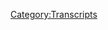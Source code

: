 {{DEFAULTSORT:
    #_TRANSCRIPT_0293:May 2-3, 2019
}}{{Transcript
    | title         = [[293: May 2-3, 2019]]
    | caption       = [https://knowledgefight.libsyn.com/knowledge-fight-may-2-3-2019 Listen to this episode on Libsyn]
    | episodeNumber = [[293: May 2-3, 2019|293]]
    | length        = 02:25:10
}}

{{MessageBox
    | header     = Warning: Bot Generated Content
    | text       = This transcript was automatically generated by transcription software and likely contains many mistakes and misattributions. Please check the audio for definitive quotes, attribution, and context.
    | image      = N3yvass4myg91.webp
    | imagewidth = 50px
    | id         = warning
}}

{{TranscriptBlock
    | name      = Unknown Speaker
    | timestamp = 00:00:00.000
    | text      = Andy in Kansas, you're on the air. Thanks for holding
}}

{{TranscriptBlock
    | name      = Unknown Speaker
    | timestamp = 00:00:03.839
    | text      = Hello Alex, I'm a first time caller. I'm a huge fan. I love your work. I love you. Hey everybody welcome back to knowledge fight
}}

{{TranscriptBlock
    | name      = Unknown Speaker
    | timestamp = 00:00:09.480
    | text      = I'm Dan. I'm Jordan. We're couple dudes like to sit around drink novelty beverages and talk a little bit about Alex Jones. Indeed
}}

{{TranscriptBlock
    | name      = Unknown Speaker
    | timestamp = 00:00:15.000
    | text      = We are Dan. Yeah, Dan Jordan. How do you feel about public displays of affection otherwise known as PDA?
}}

{{TranscriptBlock
    | name      = Unknown Speaker
    | timestamp = 00:00:22.879
    | text      = I think that there's a scale and there's a context that should go into consideration
}}

{{TranscriptBlock
    | name      = Unknown Speaker
    | timestamp = 00:00:28.559
    | text      = All right, I think that if you're like making out hard a half a second base and groping in public
}}

{{TranscriptBlock
    | name      = Unknown Speaker
    | timestamp = 00:00:34.439
    | text      = I think that's kind of gross right of course also if you're drunk
}}

{{TranscriptBlock
    | name      = Unknown Speaker
    | timestamp = 00:00:37.679
    | text      = I kind of give you a little bit of a pass you give you get a pass not a full pass
}}

{{TranscriptBlock
    | name      = Unknown Speaker
    | timestamp = 00:00:42.320
    | text      = Okay
}}

{{TranscriptBlock
    | name      = Unknown Speaker
    | timestamp = 00:00:42.679
    | text      = I think you can fudge a little bit of the boundaries in terms of what like if a drunk people are making out and getting
}}

{{TranscriptBlock
    | name      = Unknown Speaker
    | timestamp = 00:00:48.560
    | text      = Handsy with each other in public. Yeah, I I judge that less harshly. Okay sober
}}

{{TranscriptBlock
    | name      = Unknown Speaker
    | timestamp = 00:00:53.840
    | text      = So I'll say that because of certain inhibitions being lessened
}}

{{TranscriptBlock
    | name      = Unknown Speaker
    | timestamp = 00:00:58.920
    | text      = Yeah, I can I can give you a little bit of a I get what you're doing. I'm not too mad at you
}}

{{TranscriptBlock
    | name      = Unknown Speaker
    | timestamp = 00:01:03.320
    | text      = Whatever you get overcome by the spirit forget people around you, right?
}}

{{TranscriptBlock
    | name      = Unknown Speaker
    | timestamp = 00:01:08.799
    | text      = Generally, I think that you know, you're gonna be kissing kissing in public. No big deal. Mm-hmm is what it is
}}

{{TranscriptBlock
    | name      = Unknown Speaker
    | timestamp = 00:01:14.079
    | text      = I don't know. I I would say here's what I'd say. Okay, I would say it's totally fine
}}

{{TranscriptBlock
    | name      = Unknown Speaker
    | timestamp = 00:01:19.319
    | text      = If you're gonna have some light public displays of affection, and I think people judging too harshly about that
}}

{{TranscriptBlock
    | name      = Unknown Speaker
    | timestamp = 00:01:24.480
    | text      = I don't know why they have a problem right it like the people who are mad about hand-holding
}}

{{TranscriptBlock
    | name      = Unknown Speaker
    | timestamp = 00:01:30.359
    | text      = There's a point at which it becomes like this is your personal world right like you like people
}}

{{TranscriptBlock
    | name      = Unknown Speaker
    | timestamp = 00:01:36.560
    | text      = Who use their intimate partners pet names in public like that sort of thing? It's that's fine. You know, it's not it's not fine
}}

{{TranscriptBlock
    | name      = Unknown Speaker
    | timestamp = 00:01:43.640
    | text      = I don't think so. You don't think that's why no, I think okay. I think it's really weird
}}

{{TranscriptBlock
    | name      = Unknown Speaker
    | timestamp = 00:01:47.000
    | text      = Okay, because it like it's letting something that's private be public or and it's it's not that that
}}

{{TranscriptBlock
    | name      = Unknown Speaker
    | timestamp = 00:01:55.040
    | text      = Private thing can't be public. Okay, it's that you're forcing everyone in public to engage with you in that private space
}}

{{TranscriptBlock
    | name      = Unknown Speaker
    | timestamp = 00:02:02.319
    | text      = I see what you're saying. I just I think that there's something a little bit inappropriate about that
}}

{{TranscriptBlock
    | name      = Unknown Speaker
    | timestamp = 00:02:06.700
    | text      = I see what you're saying, but it's a matter of scale and if you're drunk, it's totally fine
}}

{{TranscriptBlock
    | name      = Unknown Speaker
    | timestamp = 00:02:10.219
    | text      = I
}}

{{TranscriptBlock
    | name      = Unknown Speaker
    | timestamp = 00:02:14.659
    | text      = Will do there we have it the official male knowledge fight editorial position
}}

{{TranscriptBlock
    | name      = Unknown Speaker
    | timestamp = 00:02:23.539
    | text      = And I know a lot about I only know what you tell me about both apparently people have been asking about plant update
}}

{{TranscriptBlock
    | name      = Unknown Speaker
    | timestamp = 00:02:30.219
    | text      = So I figure I should go ahead and let everyone know watch 2019
}}

{{TranscriptBlock
    | name      = Unknown Speaker
    | timestamp = 00:02:33.659
    | text      = I have sent out for some super hot pepper seeds and so I'll be getting some Trinidad scorpion
}}

{{TranscriptBlock
    | name      = Unknown Speaker
    | timestamp = 00:02:39.780
    | text      = We've been chocolate boot loss. All right
}}

{{TranscriptBlock
    | name      = Unknown Speaker
    | timestamp = 00:02:42.580
    | text      = So that will be coming next those both sounds care botanical garden. I don't understand them
}}

{{TranscriptBlock
    | name      = Unknown Speaker
    | timestamp = 00:02:47.419
    | text      = But also in terms of everything that's growing right now
}}

{{TranscriptBlock
    | name      = Unknown Speaker
    | timestamp = 00:02:50.340
    | text      = We got all the peppers that I have started or gone going real strong. Yeah, the peas are going real strong
}}

{{TranscriptBlock
    | name      = Unknown Speaker
    | timestamp = 00:02:56.659
    | text      = They're going gangbusters. I've gotten a warning from some people on Facebook that
}}

{{TranscriptBlock
    | name      = Unknown Speaker
    | timestamp = 00:03:01.460
    | text      = Tomatoes are a risky mistress
}}

{{TranscriptBlock
    | name      = Unknown Speaker
    | timestamp = 00:03:03.900
    | text      = Oh that they too tall they grow real big too tall. They become overwhelming. Yeah, and I'm excited to announce that they're not doing so great
}}

{{TranscriptBlock
    | name      = Unknown Speaker
    | timestamp = 00:03:15.939
    | text      = Where they are a problem, right and all the flowers I planted are doing pretty shit
}}

{{TranscriptBlock
    | name      = Unknown Speaker
    | timestamp = 00:03:21.500
    | text      = Caesar would never have crossed the Rubicon if his horse had been cut off at the legs perhaps not
}}

{{TranscriptBlock
    | name      = Unknown Speaker
    | timestamp = 00:03:26.060
    | text      = Yeah, so that's what's going on with my plants. I'll let you know
}}

{{TranscriptBlock
    | name      = Unknown Speaker
    | timestamp = 00:03:30.020
    | text      = As more developments come I like it Jordan today. We are going over a hotly anticipated episode of this podcast and that is
}}

{{TranscriptBlock
    | name      = Unknown Speaker
    | timestamp = 00:03:38.219
    | text      = January 12th
}}

{{TranscriptBlock
    | name      = Unknown Speaker
    | timestamp = 00:03:40.020
    | text      = 2013 everybody let's do it. We're doing that one again
}}

{{TranscriptBlock
    | name      = Unknown Speaker
    | timestamp = 00:03:44.259
    | text      = No, we are doing May 2nd and 3rd of 2019 last week the day and the day after right
}}

{{TranscriptBlock
    | name      = Unknown Speaker
    | timestamp = 00:03:52.099
    | text      = Alex Jones got kicked off Instagram
}}

{{TranscriptBlock
    | name      = Unknown Speaker
    | timestamp = 00:03:54.099
    | text      = Along with Paul Joseph Watson also getting kicked off Facebook, and it's a pretty severe ban. Yeah, generally speaking
}}

{{TranscriptBlock
    | name      = Unknown Speaker
    | timestamp = 00:04:01.300
    | text      = I don't like to have any advanced knowledge of Alex Jones
}}

{{TranscriptBlock
    | name      = Unknown Speaker
    | timestamp = 00:04:05.060
    | text      = When the fucking president tweets that Alex Jones should be back on Facebook. I'm out to be fair
}}

{{TranscriptBlock
    | name      = Unknown Speaker
    | timestamp = 00:04:10.840
    | text      = I think most of the president's tweets are about Paul Joseph
}}

{{TranscriptBlock
    | name      = Unknown Speaker
    | timestamp = 00:04:16.540
    | text      = I don't know if I think the balls. I think Alex will take it. Yeah, it's good enough
}}

{{TranscriptBlock
    | name      = Unknown Speaker
    | timestamp = 00:04:21.699
    | text      = He's taking a lot of clothes enough for jazz as they say and we're gonna get to those two days
}}

{{TranscriptBlock
    | name      = Unknown Speaker
    | timestamp = 00:04:27.060
    | text      = There's a lot of really fucked up stuff
}}

{{TranscriptBlock
    | name      = Unknown Speaker
    | timestamp = 00:04:28.939
    | text      = And I actually honestly think that there's two pieces of this story that people are entirely missing and they could get very easily
}}

{{TranscriptBlock
    | name      = Unknown Speaker
    | timestamp = 00:04:35.779
    | text      = If they'd listen to Alex's show, but I totally understand why they don't so that's why we're here
}}

{{TranscriptBlock
    | name      = Unknown Speaker
    | timestamp = 00:04:41.339
    | text      = It's so weird to read that stuff now like compared to before we started this show
}}

{{TranscriptBlock
    | name      = Unknown Speaker
    | timestamp = 00:04:46.600
    | text      = I'm reading all of these articles now about Alex Jones, and I'm just going like you guys have no fucking clue, right?
}}

{{TranscriptBlock
    | name      = Unknown Speaker
    | timestamp = 00:04:53.839
    | text      = You have no idea little added context could make this
}}

{{TranscriptBlock
    | name      = Unknown Speaker
    | timestamp = 00:04:57.720
    | text      = Make a whole lot more sense
}}

{{TranscriptBlock
    | name      = Unknown Speaker
    | timestamp = 00:04:58.920
    | text      = Like I hope we will be able to do with this story and we'll get to that after we say
}}

{{TranscriptBlock
    | name      = Unknown Speaker
    | timestamp = 00:05:03.519
    | text      = Thank you some people who have joined up and are supporting the show. We really appreciate it. So first Emily
}}

{{TranscriptBlock
    | name      = Unknown Speaker
    | timestamp = 00:05:08.860
    | text      = Thank you so much. You are now policy wonk. I'm a policy wonk. Thank you Emily. Thank you Emily next Jesse
}}

{{TranscriptBlock
    | name      = Unknown Speaker
    | timestamp = 00:05:14.839
    | text      = You are now a policy wonk. I'm a policy wonk. Thank you Jesse next will thank you so much
}}

{{TranscriptBlock
    | name      = Unknown Speaker
    | timestamp = 00:05:20.759
    | text      = You are now a policy wonk. I'm a policy wonk. Thank you. Well, thank you will Willie willow next bucket of poop
}}

{{TranscriptBlock
    | name      = Unknown Speaker
    | timestamp = 00:05:27.360
    | text      = Thank you so much. You are now a policy wonk. I'm a policy wonk. Thank you so much bucket
}}

{{TranscriptBlock
    | name      = Unknown Speaker
    | timestamp = 00:05:31.920
    | text      = Thanks bucket of poop
}}

{{TranscriptBlock
    | name      = Unknown Speaker
    | timestamp = 00:05:33.040
    | text      = But it is I feel poor for him because if you would have been a globalist you would have gotten the bucket of poop
}}

{{TranscriptBlock
    | name      = Unknown Speaker
    | timestamp = 00:05:38.199
    | text      = That's true. That's true. That's poor form and you can only donate for so long sooner or later
}}

{{TranscriptBlock
    | name      = Unknown Speaker
    | timestamp = 00:05:43.000
    | text      = a sodomite is going to say
}}

{{TranscriptBlock
    | name      = Unknown Speaker
    | timestamp = 00:05:47.480
    | text      = Jen also, thank you so much. You are now policy wonk. I'm a policy wonk. Thank you, Jen
}}

{{TranscriptBlock
    | name      = Unknown Speaker
    | timestamp = 00:05:52.240
    | text      = Thank you, Jen, and then finally, I'd like to say thank you to somebody who donated on an elevated low
}}

{{TranscriptBlock
    | name      = Unknown Speaker
    | timestamp = 00:05:56.279
    | text      = We appreciate it very much. So Benjamin. Thank you so much. You are now a technocrat. I'm a policy wonk
}}

{{TranscriptBlock
    | name      = Unknown Speaker
    | timestamp = 00:06:05.360
    | text      = Someone someone sodomite sent me a bucket of poop daddy shark
}}

{{TranscriptBlock
    | name      = Unknown Speaker
    | timestamp = 00:06:08.560
    | text      = Ah jar jar Binks has a Caribbean black
}}

{{TranscriptBlock
    | name      = Unknown Speaker
    | timestamp = 00:06:14.399
    | text      = He's a loser little little titty baby. I don't want to hate black people. I renounce Jesus Christ
}}

{{TranscriptBlock
    | name      = Unknown Speaker
    | timestamp = 00:06:20.959
    | text      = Thank you so much Benjamin. Thank you very much Benjamin. Oh if you're out there listening and you're thinking hey
}}

{{TranscriptBlock
    | name      = Unknown Speaker
    | timestamp = 00:06:25.319
    | text      = I like this show
}}

{{TranscriptBlock
    | name      = Unknown Speaker
    | timestamp = 00:06:25.980
    | text      = I'd like to support with these gents do you can do that by going to our website knowledge fight calm clicking that button that
}}

{{TranscriptBlock
    | name      = Unknown Speaker
    | timestamp = 00:06:30.660
    | text      = Says support the show we would appreciate it
}}

{{TranscriptBlock
    | name      = Unknown Speaker
    | timestamp = 00:06:33.160
    | text      = So Jordan today, like I said, we're going over May 2nd and 3rd. There's some fucked up stuff in here
}}

{{TranscriptBlock
    | name      = Unknown Speaker
    | timestamp = 00:06:38.240
    | text      = Yeah, stupid stuff in here and there's some weird trends that I'd like to try and disentangle
}}

{{TranscriptBlock
    | name      = Unknown Speaker
    | timestamp = 00:06:42.920
    | text      = Yeah, but before we actually get into that instead of an out-of-context drop. Are you all right?
}}

{{TranscriptBlock
    | name      = Unknown Speaker
    | timestamp = 00:06:48.439
    | text      = We got a new wrinkle. What I'd like to do is play you an entire commercial that out
}}

{{TranscriptBlock
    | name      = Unknown Speaker
    | timestamp = 00:06:53.120
    | text      = There's a new commercial. Oh, no put your mic down for this because you gotta enjoy the nuance the do hot
}}

{{TranscriptBlock
    | name      = Unknown Speaker
    | timestamp = 00:06:59.600
    | text      = Yes, okay. This is one of the craziest things I've ever heard on Alex's show. I want to say brainforce is great
}}

{{TranscriptBlock
    | name      = Unknown Speaker
    | timestamp = 00:07:05.920
    | text      = I want to say turbo force is amazing. It is but if you took it with fish oil
}}

{{TranscriptBlock
    | name      = Unknown Speaker
    | timestamp = 00:07:10.920
    | text      = It's like the fish oil is it the fish oil is better than that
}}

{{TranscriptBlock
    | name      = Unknown Speaker
    | timestamp = 00:07:14.579
    | text      = And that's an example of what I'm talking about fish oil is liquid energy
}}

{{TranscriptBlock
    | name      = Unknown Speaker
    | timestamp = 00:07:19.319
    | text      = Body hard the cleanest the best out there. You've got the children's you've got the adults got the krill oil
}}

{{TranscriptBlock
    | name      = Unknown Speaker
    | timestamp = 00:07:25.199
    | text      = I get the full effect the fish oil and the children's are really strong
}}

{{TranscriptBlock
    | name      = Unknown Speaker
    | timestamp = 00:07:28.720
    | text      = They don't give you the burpees but krill oils is the best it'll give you the damn burps
}}

{{TranscriptBlock
    | name      = Unknown Speaker
    | timestamp = 00:07:32.480
    | text      = I'm sorry. You want something like this? You don't get stuff for free. The krill is hallucinogenic. It's so good in my view
}}

{{TranscriptBlock
    | name      = Unknown Speaker
    | timestamp = 00:07:38.480
    | text      = I'm not a human medical statement here
}}

{{TranscriptBlock
    | name      = Unknown Speaker
    | timestamp = 00:07:39.800
    | text      = But let me tell you something and I eat five tablets of krill oil before I go to bed
}}

{{TranscriptBlock
    | name      = Unknown Speaker
    | timestamp = 00:07:43.360
    | text      = I'm seeing Santa Claus that night
}}

{{TranscriptBlock
    | name      = Unknown Speaker
    | timestamp = 00:07:46.560
    | text      = So your brain is made basically out of what fish oil is
}}

{{TranscriptBlock
    | name      = Unknown Speaker
    | timestamp = 00:07:53.959
    | text      = So we don't make a big profit off of it
}}

{{TranscriptBlock
    | name      = Unknown Speaker
    | timestamp = 00:07:56.240
    | text      = But you know as I just obsessed cuz whatever the best is we've got I just can't lie to you
}}

{{TranscriptBlock
    | name      = Unknown Speaker
    | timestamp = 00:08:00.120
    | text      = I just can't do it. That is an insane commercial and that is the end of the commercial
}}

{{TranscriptBlock
    | name      = Unknown Speaker
    | timestamp = 00:08:04.480
    | text      = It's him screaming about how he can't lie to you. That was an insane career
}}

{{TranscriptBlock
    | name      = Unknown Speaker
    | timestamp = 00:08:08.959
    | text      = I don't know why he's at the beginning five tablets of krill oil. He's he's gonna
}}

{{TranscriptBlock
    | name      = Unknown Speaker
    | timestamp = 00:08:13.959
    | text      = Santa Claus when he goes to bed, that's insane
}}

{{TranscriptBlock
    | name      = Unknown Speaker
    | timestamp = 00:08:16.699
    | text      = Why are you selling me on that unless if you want me to take five pallets and get fucked up?
}}

{{TranscriptBlock
    | name      = Unknown Speaker
    | timestamp = 00:08:21.740
    | text      = You freak out. Oh god, fish oil makes me fucking trip balls
}}

{{TranscriptBlock
    | name      = Unknown Speaker
    | timestamp = 00:08:26.740
    | text      = I don't know why he's trying to perv me out at the beginning about like
}}

{{TranscriptBlock
    | name      = Unknown Speaker
    | timestamp = 00:08:30.779
    | text      = Oh, fish oil is the best
}}

{{TranscriptBlock
    | name      = Unknown Speaker
    | timestamp = 00:08:34.340
    | text      = Yeah, and then that hallucinogenic aspect it gives you the burpees. I don't fucking know what's going on
}}

{{TranscriptBlock
    | name      = Unknown Speaker
    | timestamp = 00:08:39.179
    | text      = I don't know if this is a selling point
}}

{{TranscriptBlock
    | name      = Unknown Speaker
    | timestamp = 00:08:41.179
    | text      = That one will definitely give you the burps?
}}

{{TranscriptBlock
    | name      = Unknown Speaker
    | timestamp = 00:08:44.179
    | text      = And towards the end there he says that fish oil is basically what your brain is made of
}}

{{TranscriptBlock
    | name      = Unknown Speaker
    | timestamp = 00:08:50.179
    | text      = Yes, yes, that is true
}}

{{TranscriptBlock
    | name      = Unknown Speaker
    | timestamp = 00:08:52.179
    | text      = To which I had to, I heard that, I immediately had to get in touch with my doctor friend, Dr. Gums
}}

{{TranscriptBlock
    | name      = Unknown Speaker
    | timestamp = 00:08:56.179
    | text      = Yes
}}

{{TranscriptBlock
    | name      = Unknown Speaker
    | timestamp = 00:08:57.179
    | text      = And check in with him and he almost got mad at me on the phone
}}

{{TranscriptBlock
    | name      = Unknown Speaker
    | timestamp = 00:09:03.179
    | text      = Because I started doing a bit where I pretended that I believed that fish oil was what your brain is made of
}}

{{TranscriptBlock
    | name      = Unknown Speaker
    | timestamp = 00:09:09.179
    | text      = And he's a practicing doctor. He doesn't have time for my bullshit
}}

{{TranscriptBlock
    | name      = Unknown Speaker
    | timestamp = 00:09:13.179
    | text      = That's true. Was it during operating hours?
}}

{{TranscriptBlock
    | name      = Unknown Speaker
    | timestamp = 00:09:15.179
    | text      = It might have been. And it turns out that that is not accurate. Your brain is not made up of basically fish oil
}}

{{TranscriptBlock
    | name      = Unknown Speaker
    | timestamp = 00:09:21.179
    | text      = He's wrist deep in somebody saving their life and he has to answer this test
}}

{{TranscriptBlock
    | name      = Unknown Speaker
    | timestamp = 00:09:25.179
    | text      = Honestly, more important that he help fact check this podcast
}}

{{TranscriptBlock
    | name      = Unknown Speaker
    | timestamp = 00:09:28.179
    | text      = I think that's true
}}

{{TranscriptBlock
    | name      = Unknown Speaker
    | timestamp = 00:09:29.179
    | text      = Quite frankly
}}

{{TranscriptBlock
    | name      = Unknown Speaker
    | timestamp = 00:09:30.179
    | text      = I really
}}

{{TranscriptBlock
    | name      = Unknown Speaker
    | timestamp = 00:09:31.179
    | text      = Cry-oratized
}}

{{TranscriptBlock
    | name      = Unknown Speaker
    | timestamp = 00:09:32.179
    | text      = I mean for posterity, that person's going to die eventually but this lasts forever
}}

{{TranscriptBlock
    | name      = Unknown Speaker
    | timestamp = 00:09:35.179
    | text      = Exactly
}}

{{TranscriptBlock
    | name      = Unknown Speaker
    | timestamp = 00:09:36.179
    | text      = Laughs about Alex's shameful krill oil sale of pitches
}}

{{TranscriptBlock
    | name      = Unknown Speaker
    | timestamp = 00:09:41.179
    | text      = I think my favorite part though somehow is the over editing
}}

{{TranscriptBlock
    | name      = Unknown Speaker
    | timestamp = 00:09:44.179
    | text      = Where they're cutting it so quick and you're like, is he coming at me from like 8 different angles?
}}

{{TranscriptBlock
    | name      = Unknown Speaker
    | timestamp = 00:09:49.179
    | text      = That clip is only acceptable if it's a one take situation
}}

{{TranscriptBlock
    | name      = Unknown Speaker
    | timestamp = 00:09:53.179
    | text      = Where it's like, huh, okay, I get that you're getting weird but you only had a minute to shoot the commercial
}}

{{TranscriptBlock
    | name      = Unknown Speaker
    | timestamp = 00:09:59.179
    | text      = The fact that there's editing means there must be like 15 minutes of him rambling about fish oil
}}

{{TranscriptBlock
    | name      = Unknown Speaker
    | timestamp = 00:10:04.179
    | text      = I want the raw
}}

{{TranscriptBlock
    | name      = Unknown Speaker
    | timestamp = 00:10:06.179
    | text      = That was the gold footage of that
}}

{{TranscriptBlock
    | name      = Unknown Speaker
    | timestamp = 00:10:09.179
    | text      = Forget raw krill oil, I want the raw, unedited, unfiltered Alex's tape on that
}}

{{TranscriptBlock
    | name      = Unknown Speaker
    | timestamp = 00:10:16.179
    | text      = So that's what we're starting out with
}}

{{TranscriptBlock
    | name      = Unknown Speaker
    | timestamp = 00:10:18.179
    | text      = I want to get that out of the way a little bit
}}

{{TranscriptBlock
    | name      = Unknown Speaker
    | timestamp = 00:10:20.179
    | text      = Krill oil, it'll make you cum
}}

{{TranscriptBlock
    | name      = Unknown Speaker
    | timestamp = 00:10:21.179
    | text      = No, we can't use that one Alex, Alex
}}

{{TranscriptBlock
    | name      = Unknown Speaker
    | timestamp = 00:10:23.179
    | text      = Tim Fruge is over there shaking his head in the corner
}}

{{TranscriptBlock
    | name      = Unknown Speaker
    | timestamp = 00:10:27.179
    | text      = Barnes is giving them the thumbs up
}}

{{TranscriptBlock
    | name      = Unknown Speaker
    | timestamp = 00:10:31.179
    | text      = Barnes doesn't give a shit
}}

{{TranscriptBlock
    | name      = Unknown Speaker
    | timestamp = 00:10:33.179
    | text      = Somehow Phil Spector is there, like layer it, put more layers on there
}}

{{TranscriptBlock
    | name      = Unknown Speaker
    | timestamp = 00:10:37.179
    | text      = Get creepier
}}

{{TranscriptBlock
    | name      = Unknown Speaker
    | timestamp = 00:10:38.179
    | text      = Get creepier about the krill
}}

{{TranscriptBlock
    | name      = Unknown Speaker
    | timestamp = 00:10:40.179
    | text      = So here we go, we're going to jump in here on May 2nd
}}

{{TranscriptBlock
    | name      = Unknown Speaker
    | timestamp = 00:10:44.179
    | text      = This is our first clip, Alex is complaining about the Chicoms
}}

{{TranscriptBlock
    | name      = Unknown Speaker
    | timestamp = 00:10:48.179
    | text      = Naturally
}}

{{TranscriptBlock
    | name      = Unknown Speaker
    | timestamp = 00:10:49.179
    | text      = You understand of the big 6 production companies, the Chicoms own controlling interest
}}

{{TranscriptBlock
    | name      = Unknown Speaker
    | timestamp = 00:10:55.179
    | text      = And are funding total weaponization
}}

{{TranscriptBlock
    | name      = Unknown Speaker
    | timestamp = 00:10:58.179
    | text      = Not true
}}

{{TranscriptBlock
    | name      = Unknown Speaker
    | timestamp = 00:10:59.179
    | text      = Teaching people how to self harm, teaching little girls how to commit suicide
}}

{{TranscriptBlock
    | name      = Unknown Speaker
    | timestamp = 00:11:03.179
    | text      = Breaking up the family, all this stuff is illegal in China
}}

{{TranscriptBlock
    | name      = Unknown Speaker
    | timestamp = 00:11:06.179
    | text      = They don't let their own production company material air there
}}

{{TranscriptBlock
    | name      = Unknown Speaker
    | timestamp = 00:11:09.179
    | text      = They say it demoralizes and is designed to bring down the country
}}

{{TranscriptBlock
    | name      = Unknown Speaker
    | timestamp = 00:11:12.179
    | text      = But they hit us with the most scientifically designed demoralization
}}

{{TranscriptBlock
    | name      = Unknown Speaker
    | timestamp = 00:11:18.179
    | text      = And even though Hillary lost, they're still following through with their operation
}}

{{TranscriptBlock
    | name      = Unknown Speaker
    | timestamp = 00:11:22.179
    | text      = It's come out that all the big universities are basically Chicom controlled now
}}

{{TranscriptBlock
    | name      = Unknown Speaker
    | timestamp = 00:11:26.179
    | text      = The public universities, that's mainstream news now, Washington Post
}}

{{TranscriptBlock
    | name      = Unknown Speaker
    | timestamp = 00:11:29.179
    | text      = It's coming out everywhere
}}

{{TranscriptBlock
    | name      = Unknown Speaker
    | timestamp = 00:11:31.179
    | text      = And when it all comes out, it's over for all you collaborators
}}

{{TranscriptBlock
    | name      = Unknown Speaker
    | timestamp = 00:11:34.179
    | text      = So this is all nonsense, these are just some of his junior varsity narratives
}}

{{TranscriptBlock
    | name      = Unknown Speaker
    | timestamp = 00:11:38.179
    | text      = That he's kind of let slip in favor of just yelling generally about the Chicoms
}}

{{TranscriptBlock
    | name      = Unknown Speaker
    | timestamp = 00:11:42.179
    | text      = Yeah, I remember these narratives going on
}}

{{TranscriptBlock
    | name      = Unknown Speaker
    | timestamp = 00:11:46.179
    | text      = These are long existing narratives that we just haven't heard in a while
}}

{{TranscriptBlock
    | name      = Unknown Speaker
    | timestamp = 00:11:50.179
    | text      = And he's bringing back up
}}

{{TranscriptBlock
    | name      = Unknown Speaker
    | timestamp = 00:11:51.179
    | text      = Like the idea that the Chinese own all the movie theaters
}}

{{TranscriptBlock
    | name      = Unknown Speaker
    | timestamp = 00:11:54.179
    | text      = All the movie houses, they own all the schools
}}

{{TranscriptBlock
    | name      = Unknown Speaker
    | timestamp = 00:11:56.179
    | text      = We've discussed what he's lying about there
}}

{{TranscriptBlock
    | name      = Unknown Speaker
    | timestamp = 00:11:58.179
    | text      = But the reason that I think it's important, and I leave this in
}}

{{TranscriptBlock
    | name      = Unknown Speaker
    | timestamp = 00:12:01.179
    | text      = Is because Alex doesn't know he's kicked off social media until about halfway through this show
}}

{{TranscriptBlock
    | name      = Unknown Speaker
    | timestamp = 00:12:08.179
    | text      = Really?
}}

{{TranscriptBlock
    | name      = Unknown Speaker
    | timestamp = 00:12:09.179
    | text      = Yes
}}

{{TranscriptBlock
    | name      = Unknown Speaker
    | timestamp = 00:12:10.179
    | text      = That's fun
}}

{{TranscriptBlock
    | name      = Unknown Speaker
    | timestamp = 00:12:11.179
    | text      = So we get a glimpse of where his head is at before it happens
}}

{{TranscriptBlock
    | name      = Unknown Speaker
    | timestamp = 00:12:14.179
    | text      = And then immediately after it happens
}}

{{TranscriptBlock
    | name      = Unknown Speaker
    | timestamp = 00:12:16.179
    | text      = And I think that because you see the entire path that he takes
}}

{{TranscriptBlock
    | name      = Unknown Speaker
    | timestamp = 00:12:21.179
    | text      = You get clues as to what's going on
}}

{{TranscriptBlock
    | name      = Unknown Speaker
    | timestamp = 00:12:24.179
    | text      = And there's a couple of damning pieces of information
}}

{{TranscriptBlock
    | name      = Unknown Speaker
    | timestamp = 00:12:28.179
    | text      = And it's also fun just to have this quiet before the storm
}}

{{TranscriptBlock
    | name      = Unknown Speaker
    | timestamp = 00:12:32.179
    | text      = Yeah, you like that?
}}

{{TranscriptBlock
    | name      = Unknown Speaker
    | timestamp = 00:12:33.179
    | text      = I do, I really do
}}

{{TranscriptBlock
    | name      = Unknown Speaker
    | timestamp = 00:12:34.179
    | text      = I do too
}}

{{TranscriptBlock
    | name      = Unknown Speaker
    | timestamp = 00:12:35.179
    | text      = When you told me that he didn't know, I heard that whole thing in a different context
}}

{{TranscriptBlock
    | name      = Unknown Speaker
    | timestamp = 00:12:39.179
    | text      = He comes into the office and he just thinks he's going to have a good time yelling about the Chinese
}}

{{TranscriptBlock
    | name      = Unknown Speaker
    | timestamp = 00:12:43.179
    | text      = Yeah, you don't even know you're about to step into that guillotine
}}

{{TranscriptBlock
    | name      = Unknown Speaker
    | timestamp = 00:12:46.179
    | text      = It's like that episode we had from like two years ago
}}

{{TranscriptBlock
    | name      = Unknown Speaker
    | timestamp = 00:12:48.179
    | text      = That one where he lost a million dollars overnight
}}

{{TranscriptBlock
    | name      = Unknown Speaker
    | timestamp = 00:12:51.179
    | text      = He's all celebrating and having one day and the next day
}}

{{TranscriptBlock
    | name      = Unknown Speaker
    | timestamp = 00:12:54.179
    | text      = Fuck
}}

{{TranscriptBlock
    | name      = Unknown Speaker
    | timestamp = 00:12:56.179
    | text      = So in this next clip Alex talks about how Hillary had gone on Rachel Maddow's show
}}

{{TranscriptBlock
    | name      = Unknown Speaker
    | timestamp = 00:13:03.179
    | text      = Of course
}}

{{TranscriptBlock
    | name      = Unknown Speaker
    | timestamp = 00:13:04.179
    | text      = And he's trying to make the argument that Hillary is openly asking for the Chinese to come interfere in the election of 2020
}}

{{TranscriptBlock
    | name      = Unknown Speaker
    | timestamp = 00:13:11.179
    | text      = As opposed to ironically asking the Chinese
}}

{{TranscriptBlock
    | name      = Unknown Speaker
    | timestamp = 00:13:14.179
    | text      = Well, here's what Alex says
}}

{{TranscriptBlock
    | name      = Unknown Speaker
    | timestamp = 00:13:16.179
    | text      = And of course one of the big issues is Hillary Clinton, ladies and gentlemen, going on Rachel Maddow's show with its dismal plunging ratings
}}

{{TranscriptBlock
    | name      = Unknown Speaker
    | timestamp = 00:13:29.179
    | text      = Also, he actually said Maddow that time, but frequently on this episode he calls her Mad Cow
}}

{{TranscriptBlock
    | name      = Unknown Speaker
    | timestamp = 00:13:34.179
    | text      = And I'm like, you hang out with someone named Man Cow
}}

{{TranscriptBlock
    | name      = Unknown Speaker
    | timestamp = 00:13:37.179
    | text      = What's the insult?
}}

{{TranscriptBlock
    | name      = Unknown Speaker
    | timestamp = 00:13:39.179
    | text      = It's a quick turn
}}

{{TranscriptBlock
    | name      = Unknown Speaker
    | timestamp = 00:13:41.179
    | text      = I mean, to her being compared to Man Cow is probably a very huge insult
}}

{{TranscriptBlock
    | name      = Unknown Speaker
    | timestamp = 00:13:46.179
    | text      = If I were Rachel Maddow and someone called me Man Cow, I'd be like, fuck you
}}

{{TranscriptBlock
    | name      = Unknown Speaker
    | timestamp = 00:13:50.179
    | text      = Yeah, yeah, yeah, yeah
}}

{{TranscriptBlock
    | name      = Unknown Speaker
    | timestamp = 00:13:51.179
    | text      = After their whole Russia hoax fell flat
}}

{{TranscriptBlock
    | name      = Unknown Speaker
    | timestamp = 00:13:54.179
    | text      = And saying that we need the Chinese, we need the Chinese communist to come to the aid in 2020 and overthrow the election and remove Trump
}}

{{TranscriptBlock
    | name      = Unknown Speaker
    | timestamp = 00:14:06.179
    | text      = So that is his position on it, and here's where he gets to playing the clip of it
}}

{{TranscriptBlock
    | name      = Unknown Speaker
    | timestamp = 00:14:12.179
    | text      = Here is a clip of the pumpkin-headed witch last night
}}

{{TranscriptBlock
    | name      = Unknown Speaker
    | timestamp = 00:14:16.179
    | text      = I thought she was casting for the remake of, of course, her favorite movie, The Exorcist
}}

{{TranscriptBlock
    | name      = Unknown Speaker
    | timestamp = 00:14:20.179
    | text      = Seriously, she looks like a demon-possessed jack-o-lantern because she is, here it is
}}

{{TranscriptBlock
    | name      = Unknown Speaker
    | timestamp = 00:14:25.179
    | text      = Imagine, Rachel, that you had one of the Democratic nominees for 2020 on your show
}}

{{TranscriptBlock
    | name      = Unknown Speaker
    | timestamp = 00:14:32.179
    | text      = And that person said, you know, the only other adversary of ours who's anywhere near as good as the Russians is China
}}

{{TranscriptBlock
    | name      = Unknown Speaker
    | timestamp = 00:14:40.179
    | text      = So why should Russia have all the fun?
}}

{{TranscriptBlock
    | name      = Unknown Speaker
    | timestamp = 00:14:44.179
    | text      = And since Russia is clearly backing Republicans, why don't we ask China to back us?
}}

{{TranscriptBlock
    | name      = Unknown Speaker
    | timestamp = 00:14:51.179
    | text      = I hear by tonight, ask China
}}

{{TranscriptBlock
    | name      = Unknown Speaker
    | timestamp = 00:14:53.179
    | text      = That's right, and not only that, China, if you're listening, why don't you get Trump's tax returns?
}}

{{TranscriptBlock
    | name      = Unknown Speaker
    | timestamp = 00:14:59.179
    | text      = I'm sure our media would richly reward you
}}

{{TranscriptBlock
    | name      = Unknown Speaker
    | timestamp = 00:15:03.179
    | text      = Now, according to the Mueller report, that is not conspiracy because it's done right out in the open
}}

{{TranscriptBlock
    | name      = Unknown Speaker
    | timestamp = 00:15:10.179
    | text      = So if after this hypothetical Democratic candidate says this on your show, within hours, all of a sudden, the IRS offices are bombarded with incredibly sophisticated
}}

{{TranscriptBlock
    | name      = Unknown Speaker
    | timestamp = 00:15:22.179
    | text      = I want to come back with this demon's last political gasp
}}

{{TranscriptBlock
    | name      = Unknown Speaker
    | timestamp = 00:15:26.179
    | text      = Stay with us, I'm Alex Jones with NewsWars.com
}}

{{TranscriptBlock
    | name      = Unknown Speaker
    | timestamp = 00:15:57.179
    | text      = Looking for Trump's tax returns and then extracts them and then passes them to whatever the new WikiLeaks happens to be
}}

{{TranscriptBlock
    | name      = Unknown Speaker
    | timestamp = 00:16:05.179
    | text      = And they start being unraveled and disclosed, nothing wrong with that
}}

{{TranscriptBlock
    | name      = Unknown Speaker
    | timestamp = 00:16:10.179
    | text      = I mean, if you're going to let Russia get away with what they did and are still doing, according to Christopher Wray, the current FBI director who said that last week
}}

{{TranscriptBlock
    | name      = Unknown Speaker
    | timestamp = 00:16:20.179
    | text      = They're in our election systems, we're worried about 2020, he said
}}

{{TranscriptBlock
    | name      = Unknown Speaker
    | timestamp = 00:16:25.179
    | text      = So, hey, let's have a great power contest and let's get the Chinese in on the side of somebody else
}}

{{TranscriptBlock
    | name      = Unknown Speaker
    | timestamp = 00:16:32.179
    | text      = Just saying that shows how absurd the situation we find ourselves in
}}

{{TranscriptBlock
    | name      = Unknown Speaker
    | timestamp = 00:16:37.179
    | text      = So, if you leave that last part off, you can make it sound like she's saying, hey, let's get the Chinese in the mix
}}

{{TranscriptBlock
    | name      = Unknown Speaker
    | timestamp = 00:16:44.179
    | text      = Really? I kind of thought it was-
}}

{{TranscriptBlock
    | name      = Unknown Speaker
    | timestamp = 00:16:46.179
    | text      = If you're a propagandist
}}

{{TranscriptBlock
    | name      = Unknown Speaker
    | timestamp = 00:16:47.179
    | text      = Yeah, but I thought it was really obvious
}}

{{TranscriptBlock
    | name      = Unknown Speaker
    | timestamp = 00:16:49.179
    | text      = It is
}}

{{TranscriptBlock
    | name      = Unknown Speaker
    | timestamp = 00:16:50.179
    | text      = Like, even in the clip that he played, it's very clear that she's saying, here's what Trump did and I'm just putting in a different context
}}

{{TranscriptBlock
    | name      = Unknown Speaker
    | timestamp = 00:16:57.179
    | text      = Right, but if you're someone like Alex, you can make the argument that what she's actually doing is she's saying, like, you know
}}

{{TranscriptBlock
    | name      = Unknown Speaker
    | timestamp = 00:17:03.179
    | text      = She's putting a nice little bow tie on what she actually wants
}}

{{TranscriptBlock
    | name      = Unknown Speaker
    | timestamp = 00:17:07.180
    | text      = Something like that
}}

{{TranscriptBlock
    | name      = Unknown Speaker
    | timestamp = 00:17:08.180
    | text      = He very intentionally never plays that last part
}}

{{TranscriptBlock
    | name      = Unknown Speaker
    | timestamp = 00:17:10.180
    | text      = Oh, of course not
}}

{{TranscriptBlock
    | name      = Unknown Speaker
    | timestamp = 00:17:11.180
    | text      = Just saying this shows the absurdity of the situation that is laid out in the Mueller report
}}

{{TranscriptBlock
    | name      = Unknown Speaker
    | timestamp = 00:17:17.180
    | text      = I'm not in any way saying, hey Chinese, come, Chinese government, come help us out
}}

{{TranscriptBlock
    | name      = Unknown Speaker
    | timestamp = 00:17:22.180
    | text      = Right
}}

{{TranscriptBlock
    | name      = Unknown Speaker
    | timestamp = 00:17:23.180
    | text      = So, the reason this is important to me and the reason this is worth mentioning is that Alex never stops talking about how people use edited clips of him
}}

{{TranscriptBlock
    | name      = Unknown Speaker
    | timestamp = 00:17:31.180
    | text      = In order to misinterpret his words
}}

{{TranscriptBlock
    | name      = Unknown Speaker
    | timestamp = 00:17:33.180
    | text      = Right
}}

{{TranscriptBlock
    | name      = Unknown Speaker
    | timestamp = 00:17:34.180
    | text      = And here we find him doing exactly the same thing to Hillary Clinton on Rachel Maddow's show
}}

{{TranscriptBlock
    | name      = Unknown Speaker
    | timestamp = 00:17:39.180
    | text      = In all honesty, I'm surprised by his restraint
}}

{{TranscriptBlock
    | name      = Unknown Speaker
    | timestamp = 00:17:42.180
    | text      = He could have just played that short little bit where she was like, so I'm asking China to do that, you know
}}

{{TranscriptBlock
    | name      = Unknown Speaker
    | timestamp = 00:17:48.180
    | text      = Like that five little, that two little second clip right there
}}

{{TranscriptBlock
    | name      = Unknown Speaker
    | timestamp = 00:17:51.180
    | text      = I think he thinks that the rest of it makes it worse
}}

{{TranscriptBlock
    | name      = Unknown Speaker
    | timestamp = 00:17:53.180
    | text      = Except for the end
}}

{{TranscriptBlock
    | name      = Unknown Speaker
    | timestamp = 00:17:54.180
    | text      = And I think that there's something to that
}}

{{TranscriptBlock
    | name      = Unknown Speaker
    | timestamp = 00:17:57.180
    | text      = I understand that you would hear that and say, like, it's pretty clear what she's saying
}}

{{TranscriptBlock
    | name      = Unknown Speaker
    | timestamp = 00:18:01.180
    | text      = Yeah
}}

{{TranscriptBlock
    | name      = Unknown Speaker
    | timestamp = 00:18:02.180
    | text      = But a normal InfoWars listener with Alex's guidance through what she's really saying, what the context is
}}

{{TranscriptBlock
    | name      = Unknown Speaker
    | timestamp = 00:18:09.180
    | text      = Right, right, right, right
}}

{{TranscriptBlock
    | name      = Unknown Speaker
    | timestamp = 00:18:10.180
    | text      = I think everything except for the end could be used, especially the fact that Maddow says
}}

{{TranscriptBlock
    | name      = Unknown Speaker
    | timestamp = 00:18:16.180
    | text      = Yeah, yeah, yeah, Maddow actually doing it straight up was, yeah, that's easy
}}

{{TranscriptBlock
    | name      = Unknown Speaker
    | timestamp = 00:18:20.180
    | text      = That's unhelpful
}}

{{TranscriptBlock
    | name      = Unknown Speaker
    | timestamp = 00:18:21.180
    | text      = Yeah, yeah, that's Slim Pickens right there
}}

{{TranscriptBlock
    | name      = Unknown Speaker
    | timestamp = 00:18:23.180
    | text      = So, earlier we heard Alex complaining that the Chinese, the Chinese government, the Chinese communist government, the Chicoms
}}

{{TranscriptBlock
    | name      = Unknown Speaker
    | timestamp = 00:18:30.180
    | text      = Yes, yes
}}

{{TranscriptBlock
    | name      = Unknown Speaker
    | timestamp = 00:18:31.180
    | text      = They own and control all the movies
}}

{{TranscriptBlock
    | name      = Unknown Speaker
    | timestamp = 00:18:33.180
    | text      = Yes
}}

{{TranscriptBlock
    | name      = Unknown Speaker
    | timestamp = 00:18:34.180
    | text      = And movie studios in the United States
}}

{{TranscriptBlock
    | name      = Unknown Speaker
    | timestamp = 00:18:35.180
    | text      = Big Six
}}

{{TranscriptBlock
    | name      = Unknown Speaker
    | timestamp = 00:18:36.180
    | text      = And one of the things that you need to understand about that is, first of all, it appears to not be true
}}

{{TranscriptBlock
    | name      = Unknown Speaker
    | timestamp = 00:18:43.180
    | text      = Because reality says that it's not true
}}

{{TranscriptBlock
    | name      = Unknown Speaker
    | timestamp = 00:18:45.180
    | text      = Right
}}

{{TranscriptBlock
    | name      = Unknown Speaker
    | timestamp = 00:18:46.180
    | text      = But what you don't know is that in the past, Alex has sent spies to film festivals
}}

{{TranscriptBlock
    | name      = Unknown Speaker
    | timestamp = 00:18:51.180
    | text      = And he has learned some things about that
}}

{{TranscriptBlock
    | name      = Unknown Speaker
    | timestamp = 00:18:55.180
    | text      = He's going to Fantastic Fest?
}}

{{TranscriptBlock
    | name      = Unknown Speaker
    | timestamp = 00:18:56.180
    | text      = Uh huh
}}

{{TranscriptBlock
    | name      = Unknown Speaker
    | timestamp = 00:18:57.180
    | text      = Okay
}}

{{TranscriptBlock
    | name      = Unknown Speaker
    | timestamp = 00:18:58.180
    | text      = And here's what he's learned
}}

{{TranscriptBlock
    | name      = Unknown Speaker
    | timestamp = 00:18:59.180
    | text      = The microcosm, I sent people, I'm just going to leave it at this, to major film festivals
}}

{{TranscriptBlock
    | name      = Unknown Speaker
    | timestamp = 00:19:06.180
    | text      = Because I already knew this was going on, but they were in the meetings with these individuals this year
}}

{{TranscriptBlock
    | name      = Unknown Speaker
    | timestamp = 00:19:10.180
    | text      = At Sundance, you name it, where they said, we get money to demoralize
}}

{{TranscriptBlock
    | name      = Unknown Speaker
    | timestamp = 00:19:15.180
    | text      = We get money to make the most depressing, horrible, anti-American stuff we can
}}

{{TranscriptBlock
    | name      = Unknown Speaker
    | timestamp = 00:19:20.180
    | text      = And that is our job
}}

{{TranscriptBlock
    | name      = Unknown Speaker
    | timestamp = 00:19:21.180
    | text      = And they're openly all competing with each other about who can be the most horrible and be the most evil
}}

{{TranscriptBlock
    | name      = Unknown Speaker
    | timestamp = 00:19:26.180
    | text      = And they know their mission
}}

{{TranscriptBlock
    | name      = Unknown Speaker
    | timestamp = 00:19:28.180
    | text      = Okay
}}

{{TranscriptBlock
    | name      = Unknown Speaker
    | timestamp = 00:19:29.180
    | text      = Alright
}}

{{TranscriptBlock
    | name      = Unknown Speaker
    | timestamp = 00:19:30.180
    | text      = So yeah, you went to Sundance, South By, I'm sure
}}

{{TranscriptBlock
    | name      = Unknown Speaker
    | timestamp = 00:19:33.180
    | text      = Probably went to TIFF
}}

{{TranscriptBlock
    | name      = Unknown Speaker
    | timestamp = 00:19:34.180
    | text      = And Austin, so you obviously went to South By South By
}}

{{TranscriptBlock
    | name      = Unknown Speaker
    | timestamp = 00:19:36.180
    | text      = Of course
}}

{{TranscriptBlock
    | name      = Unknown Speaker
    | timestamp = 00:19:37.180
    | text      = And in an unguarded moment, some filmmakers were like, you know Alex Jones, I gotta tell you the fucking truth
}}

{{TranscriptBlock
    | name      = Unknown Speaker
    | timestamp = 00:19:43.180
    | text      = I get paid to make depressing shit
}}

{{TranscriptBlock
    | name      = Unknown Speaker
    | timestamp = 00:19:45.180
    | text      = I imagine maybe drunkenly someone like a filmmaker might lament how emotionally wrought his work is
}}

{{TranscriptBlock
    | name      = Unknown Speaker
    | timestamp = 00:19:53.180
    | text      = Right, and it's at an independent film fest, so a lot of those tend to have that kind of Oscar baby theme to them
}}

{{TranscriptBlock
    | name      = Unknown Speaker
    | timestamp = 00:20:01.180
    | text      = And everybody knows that the Oscars love somebody to torture themselves
}}

{{TranscriptBlock
    | name      = Unknown Speaker
    | timestamp = 00:20:04.180
    | text      = Yeah, so Alex sent those spies out, so he's got that information, which contradicts reality, but that's fine
}}

{{TranscriptBlock
    | name      = Unknown Speaker
    | timestamp = 00:20:10.180
    | text      = He has further proof, and that is from his own personal experience
}}

{{TranscriptBlock
    | name      = Unknown Speaker
    | timestamp = 00:20:15.180
    | text      = He didn't need spies for this stuff
}}

{{TranscriptBlock
    | name      = Unknown Speaker
    | timestamp = 00:20:17.180
    | text      = I remember being out in Hollywood in some movies and TV shows and things, back when I didn't care to be in them
}}

{{TranscriptBlock
    | name      = Unknown Speaker
    | timestamp = 00:20:22.180
    | text      = Like 15, 16, 17 years ago, they'd say, you know who's buying up all the movie studios?
}}

{{TranscriptBlock
    | name      = Unknown Speaker
    | timestamp = 00:20:27.180
    | text      = It's the Chinese government, and they tell us what we can say and what we can't do
}}

{{TranscriptBlock
    | name      = Unknown Speaker
    | timestamp = 00:20:31.180
    | text      = Well now that's all mainstream news the last five years
}}

{{TranscriptBlock
    | name      = Unknown Speaker
    | timestamp = 00:20:34.180
    | text      = It's not
}}

{{TranscriptBlock
    | name      = Unknown Speaker
    | timestamp = 00:20:35.180
    | text      = The Chinese market is very important to motion pictures
}}

{{TranscriptBlock
    | name      = Unknown Speaker
    | timestamp = 00:20:39.180
    | text      = Mostly, and not even just the Chinese market, but the international market saves blockbusters a lot of the time
}}

{{TranscriptBlock
    | name      = Unknown Speaker
    | timestamp = 00:20:45.180
    | text      = It's Michael Bay's entire reason for existence
}}

{{TranscriptBlock
    | name      = Unknown Speaker
    | timestamp = 00:20:48.180
    | text      = Yeah, and so there is some pandering, but that's not because the Chinese government's trying to demoralize America
}}

{{TranscriptBlock
    | name      = Unknown Speaker
    | timestamp = 00:20:55.180
    | text      = It's a capitalist force of emerging opening markets overseas for our films
}}

{{TranscriptBlock
    | name      = Unknown Speaker
    | timestamp = 00:21:01.180
    | text      = But whatever the case, Alex has never gone to Hollywood to be in movies
}}

{{TranscriptBlock
    | name      = Unknown Speaker
    | timestamp = 00:21:06.180
    | text      = He's been in two movies, they were both directed by Richard Linklater
}}

{{TranscriptBlock
    | name      = Unknown Speaker
    | timestamp = 00:21:09.180
    | text      = In Hollywood
}}

{{TranscriptBlock
    | name      = Unknown Speaker
    | timestamp = 00:21:10.180
    | text      = They both filmed in Austin
}}

{{TranscriptBlock
    | name      = Unknown Speaker
    | timestamp = 00:21:15.180
    | text      = Scanner Darkly filmed in Austin
}}

{{TranscriptBlock
    | name      = Unknown Speaker
    | timestamp = 00:21:19.180
    | text      = And Waking Life is just Alex Jones driving around Austin in his car yelling at a bullhorn
}}

{{TranscriptBlock
    | name      = Unknown Speaker
    | timestamp = 00:21:25.180
    | text      = He did not go to Hollywood
}}

{{TranscriptBlock
    | name      = Unknown Speaker
    | timestamp = 00:21:27.180
    | text      = He saw the premiere, it premiered in Hollywood
}}

{{TranscriptBlock
    | name      = Unknown Speaker
    | timestamp = 00:21:29.180
    | text      = He was in the film
}}

{{TranscriptBlock
    | name      = Unknown Speaker
    | timestamp = 00:21:31.180
    | text      = Richard Linklater is a huge Austin dude
}}

{{TranscriptBlock
    | name      = Unknown Speaker
    | timestamp = 00:21:35.180
    | text      = It's so stupid
}}

{{TranscriptBlock
    | name      = Unknown Speaker
    | timestamp = 00:21:38.180
    | text      = At least you could conceivably see a conversation with Linklater where he could get that
}}

{{TranscriptBlock
    | name      = Unknown Speaker
    | timestamp = 00:21:45.180
    | text      = Linklater literally being like, hey, they're asking me to make films for the Chinese market
}}

{{TranscriptBlock
    | name      = Unknown Speaker
    | timestamp = 00:21:50.180
    | text      = More likely Charlie Sheen when he was high on coke, yelled at it
}}

{{TranscriptBlock
    | name      = Unknown Speaker
    | timestamp = 00:21:54.180
    | text      = That sounds right
}}

{{TranscriptBlock
    | name      = Unknown Speaker
    | timestamp = 00:21:55.180
    | text      = Alex Jones being in a couple of movies is the Richard C. Johnson of, I worked in intelligence 30 years ago
}}

{{TranscriptBlock
    | name      = Unknown Speaker
    | timestamp = 00:22:03.180
    | text      = It has the veneer of like, I was in Hollywood, and people are like, I guess you were in movies
}}

{{TranscriptBlock
    | name      = Unknown Speaker
    | timestamp = 00:22:09.180
    | text      = You just don't think about it like, no you weren't
}}

{{TranscriptBlock
    | name      = Unknown Speaker
    | timestamp = 00:22:13.180
    | text      = You just have the veneer of credibility based on the thinnest amount of experience in something
}}

{{TranscriptBlock
    | name      = Unknown Speaker
    | timestamp = 00:22:18.180
    | text      = And it's sad
}}

{{TranscriptBlock
    | name      = Unknown Speaker
    | timestamp = 00:22:19.180
    | text      = Yeah, I think a lot about what Lee Majors thoughts on films are
}}

{{TranscriptBlock
    | name      = Unknown Speaker
    | timestamp = 00:22:23.180
    | text      = Sure
}}

{{TranscriptBlock
    | name      = Unknown Speaker
    | timestamp = 00:22:24.180
    | text      = So Jordan, in this episode here on the May 2nd, like I said, later in the episode
}}

{{TranscriptBlock
    | name      = Unknown Speaker
    | timestamp = 00:22:30.180
    | text      = Alex gets the news that he's been kicked off Instagram, kicked off Facebook
}}

{{TranscriptBlock
    | name      = Unknown Speaker
    | timestamp = 00:22:34.180
    | text      = And we'll discuss the ban when it comes
}}

{{TranscriptBlock
    | name      = Unknown Speaker
    | timestamp = 00:22:37.180
    | text      = But in this next clip, before any of this has become public, before any of the news broke
}}

{{TranscriptBlock
    | name      = Unknown Speaker
    | timestamp = 00:22:43.180
    | text      = Alex, I believe, gives us a hint as to what happened behind the scenes
}}

{{TranscriptBlock
    | name      = Unknown Speaker
    | timestamp = 00:22:49.180
    | text      = And I think that this is important
}}

{{TranscriptBlock
    | name      = Unknown Speaker
    | timestamp = 00:22:51.180
    | text      = They're shipping in millions of people, hundreds of thousands of which have serious diseases
}}

{{TranscriptBlock
    | name      = Unknown Speaker
    | timestamp = 00:22:55.180
    | text      = And then if you link to medical reports put out by the CDC and even the border patrol
}}

{{TranscriptBlock
    | name      = Unknown Speaker
    | timestamp = 00:23:00.180
    | text      = They put up notes saying it's fake news and block it on Facebook
}}

{{TranscriptBlock
    | name      = Unknown Speaker
    | timestamp = 00:23:04.180
    | text      = That happened to us yesterday, I'll be showing you that
}}

{{TranscriptBlock
    | name      = Unknown Speaker
    | timestamp = 00:23:06.180
    | text      = I was just linking to ABC News and medical reports
}}

{{TranscriptBlock
    | name      = Unknown Speaker
    | timestamp = 00:23:11.180
    | text      = Saying that it's not unvaccinated, that's a hoax, it's the illegals
}}

{{TranscriptBlock
    | name      = Unknown Speaker
    | timestamp = 00:23:15.180
    | text      = So you have to understand folks, they are demoralizing
}}

{{TranscriptBlock
    | name      = Unknown Speaker
    | timestamp = 00:23:19.180
    | text      = They are trying to depress you and destroy you
}}

{{TranscriptBlock
    | name      = Unknown Speaker
    | timestamp = 00:23:21.180
    | text      = So that's not true
}}

{{TranscriptBlock
    | name      = Unknown Speaker
    | timestamp = 00:23:23.180
    | text      = No
}}

{{TranscriptBlock
    | name      = Unknown Speaker
    | timestamp = 00:23:24.180
    | text      = That isn't true
}}

{{TranscriptBlock
    | name      = Unknown Speaker
    | timestamp = 00:23:25.180
    | text      = But he says that he got a warning of some sort
}}

{{TranscriptBlock
    | name      = Unknown Speaker
    | timestamp = 00:23:28.180
    | text      = That he was going to have these things
}}

{{TranscriptBlock
    | name      = Unknown Speaker
    | timestamp = 00:23:30.180
    | text      = Like this story was going to be taken down
}}

{{TranscriptBlock
    | name      = Unknown Speaker
    | timestamp = 00:23:33.180
    | text      = Or this post was going to be taken down
}}

{{TranscriptBlock
    | name      = Unknown Speaker
    | timestamp = 00:23:35.180
    | text      = Because of the erroneous nature
}}

{{TranscriptBlock
    | name      = Unknown Speaker
    | timestamp = 00:23:38.180
    | text      = Because of all the lies
}}

{{TranscriptBlock
    | name      = Unknown Speaker
    | timestamp = 00:23:40.180
    | text      = Right, so when I heard that, I was like, oh that's interesting
}}

{{TranscriptBlock
    | name      = Unknown Speaker
    | timestamp = 00:23:44.180
    | text      = Knowing what comes later
}}

{{TranscriptBlock
    | name      = Unknown Speaker
    | timestamp = 00:23:46.180
    | text      = It was like, oh that's interesting
}}

{{TranscriptBlock
    | name      = Unknown Speaker
    | timestamp = 00:23:48.180
    | text      = But I didn't think it really proved anything
}}

{{TranscriptBlock
    | name      = Unknown Speaker
    | timestamp = 00:23:51.180
    | text      = So I just left it aside for a second
}}

{{TranscriptBlock
    | name      = Unknown Speaker
    | timestamp = 00:23:53.180
    | text      = And I'm glad I did
}}

{{TranscriptBlock
    | name      = Unknown Speaker
    | timestamp = 00:23:55.180
    | text      = Because there's better stuff to come
}}

{{TranscriptBlock
    | name      = Unknown Speaker
    | timestamp = 00:23:57.180
    | text      = For now, Alex has got to jump to the phones
}}

{{TranscriptBlock
    | name      = Unknown Speaker
    | timestamp = 00:23:59.180
    | text      = Because he doesn't have much
}}

{{TranscriptBlock
    | name      = Unknown Speaker
    | timestamp = 00:24:01.180
    | text      = He shot his wad early yelling about the Chinese
}}

{{TranscriptBlock
    | name      = Unknown Speaker
    | timestamp = 00:24:03.180
    | text      = Yeah, the Chinese, got to go to the phones
}}

{{TranscriptBlock
    | name      = Unknown Speaker
    | timestamp = 00:24:05.180
    | text      = And so he goes to the phones
}}

{{TranscriptBlock
    | name      = Unknown Speaker
    | timestamp = 00:24:06.180
    | text      = And man, this caller seems like a creep
}}

{{TranscriptBlock
    | name      = Unknown Speaker
    | timestamp = 00:24:09.180
    | text      = Everywhere I go, I start up a conversation about you and the show
}}

{{TranscriptBlock
    | name      = Unknown Speaker
    | timestamp = 00:24:13.180
    | text      = And I enter the world order, my wife thinks I'm nuts, but that's just the way it is
}}

{{TranscriptBlock
    | name      = Unknown Speaker
    | timestamp = 00:24:16.180
    | text      = And most people get it, most people get it
}}

{{TranscriptBlock
    | name      = Unknown Speaker
    | timestamp = 00:24:18.180
    | text      = Especially the high school age kids, no
}}

{{TranscriptBlock
    | name      = Unknown Speaker
    | timestamp = 00:24:20.180
    | text      = I ran into one the other day
}}

{{TranscriptBlock
    | name      = Unknown Speaker
    | timestamp = 00:24:22.180
    | text      = He said, are you talking to high schoolers?
}}

{{TranscriptBlock
    | name      = Unknown Speaker
    | timestamp = 00:24:24.180
    | text      = That's no good
}}

{{TranscriptBlock
    | name      = Unknown Speaker
    | timestamp = 00:24:25.180
    | text      = No, that's no good
}}

{{TranscriptBlock
    | name      = Unknown Speaker
    | timestamp = 00:24:26.180
    | text      = Because I don't think he's a teacher
}}

{{TranscriptBlock
    | name      = Unknown Speaker
    | timestamp = 00:24:27.180
    | text      = He said you ran into a high schooler
}}

{{TranscriptBlock
    | name      = Unknown Speaker
    | timestamp = 00:24:29.180
    | text      = Definitely doesn't sound like a teacher
}}

{{TranscriptBlock
    | name      = Unknown Speaker
    | timestamp = 00:24:30.180
    | text      = Who he was talking to about the new world order
}}

{{TranscriptBlock
    | name      = Unknown Speaker
    | timestamp = 00:24:32.180
    | text      = Ran into a high schooler at the local bar
}}

{{TranscriptBlock
    | name      = Unknown Speaker
    | timestamp = 00:24:34.180
    | text      = Stay away from those kids
}}

{{TranscriptBlock
    | name      = Unknown Speaker
    | timestamp = 00:24:36.180
    | text      = Stay away from those high schoolers
}}

{{TranscriptBlock
    | name      = Unknown Speaker
    | timestamp = 00:24:38.180
    | text      = Stop trying to open their mind and red pill them
}}

{{TranscriptBlock
    | name      = Unknown Speaker
    | timestamp = 00:24:41.180
    | text      = That's no good
}}

{{TranscriptBlock
    | name      = Unknown Speaker
    | timestamp = 00:24:42.180
    | text      = No, that is not good
}}

{{TranscriptBlock
    | name      = Unknown Speaker
    | timestamp = 00:24:44.180
    | text      = So I was hanging around at George Washington Middle School
}}

{{TranscriptBlock
    | name      = Unknown Speaker
    | timestamp = 00:24:46.180
    | text      = And I finally got one of those eighth graders
}}

{{TranscriptBlock
    | name      = Unknown Speaker
    | timestamp = 00:24:48.180
    | text      = To realize that the globalists are after them
}}

{{TranscriptBlock
    | name      = Unknown Speaker
    | timestamp = 00:24:51.180
    | text      = They're coming for you
}}

{{TranscriptBlock
    | name      = Unknown Speaker
    | timestamp = 00:24:53.180
    | text      = Then the police come, tell them to leave
}}

{{TranscriptBlock
    | name      = Unknown Speaker
    | timestamp = 00:24:55.180
    | text      = The guy runs away, takes off his clothes
}}

{{TranscriptBlock
    | name      = Unknown Speaker
    | timestamp = 00:24:56.180
    | text      = My wife thinks I'm crazy
}}

{{TranscriptBlock
    | name      = Unknown Speaker
    | timestamp = 00:24:57.180
    | text      = Says he's running away from the school
}}

{{TranscriptBlock
    | name      = Unknown Speaker
    | timestamp = 00:24:59.180
    | text      = Now we're back to real sensible people behavior
}}

{{TranscriptBlock
    | name      = Unknown Speaker
    | timestamp = 00:25:02.180
    | text      = So in this next clip, Alex gets into having a conversation with one of his callers
}}

{{TranscriptBlock
    | name      = Unknown Speaker
    | timestamp = 00:25:07.180
    | text      = About the enemies that they have
}}

{{TranscriptBlock
    | name      = Unknown Speaker
    | timestamp = 00:25:11.180
    | text      = What are you going to do about these enemies?
}}

{{TranscriptBlock
    | name      = Unknown Speaker
    | timestamp = 00:25:13.180
    | text      = Let me ask you this then
}}

{{TranscriptBlock
    | name      = Unknown Speaker
    | timestamp = 00:25:15.180
    | text      = Let's say in the course of action you research this
}}

{{TranscriptBlock
    | name      = Unknown Speaker
    | timestamp = 00:25:17.180
    | text      = What does the president need to do?
}}

{{TranscriptBlock
    | name      = Unknown Speaker
    | timestamp = 00:25:18.180
    | text      = I mean a very quick thing to do is
}}

{{TranscriptBlock
    | name      = Unknown Speaker
    | timestamp = 00:25:21.180
    | text      = Because they didn't start the fight and they are criminals
}}

{{TranscriptBlock
    | name      = Unknown Speaker
    | timestamp = 00:25:23.180
    | text      = And they are globalists and we're the American team
}}

{{TranscriptBlock
    | name      = Unknown Speaker
    | timestamp = 00:25:25.180
    | text      = Is that Trump would decapitate what about a thousand of them in one day?
}}

{{TranscriptBlock
    | name      = Unknown Speaker
    | timestamp = 00:25:28.180
    | text      = Well I take him into custody
}}

{{TranscriptBlock
    | name      = Unknown Speaker
    | timestamp = 00:25:30.180
    | text      = I don't know if we want to decapitate
}}

{{TranscriptBlock
    | name      = Unknown Speaker
    | timestamp = 00:25:32.180
    | text      = But we can certainly
}}

{{TranscriptBlock
    | name      = Unknown Speaker
    | timestamp = 00:25:34.180
    | text      = See you can say you want to not have any rules
}}

{{TranscriptBlock
    | name      = Unknown Speaker
    | timestamp = 00:25:36.180
    | text      = Then it all turns into a big circus
}}

{{TranscriptBlock
    | name      = Unknown Speaker
    | timestamp = 00:25:38.180
    | text      = The only thing they understand is power
}}

{{TranscriptBlock
    | name      = Unknown Speaker
    | timestamp = 00:25:40.180
    | text      = If you want to do it, I'm not saying do this
}}

{{TranscriptBlock
    | name      = Unknown Speaker
    | timestamp = 00:25:42.180
    | text      = I'm not a trigger guy
}}

{{TranscriptBlock
    | name      = Unknown Speaker
    | timestamp = 00:25:44.180
    | text      = The point is we're going down a road with them
}}

{{TranscriptBlock
    | name      = Unknown Speaker
    | timestamp = 00:25:46.180
    | text      = That if they can decapitate us, they do it
}}

{{TranscriptBlock
    | name      = Unknown Speaker
    | timestamp = 00:25:48.180
    | text      = So I'm just simply saying the quickest, easiest thing to do
}}

{{TranscriptBlock
    | name      = Unknown Speaker
    | timestamp = 00:25:50.180
    | text      = Is that the command and control system
}}

{{TranscriptBlock
    | name      = Unknown Speaker
    | timestamp = 00:25:52.180
    | text      = Has wiped out their command and control
}}

{{TranscriptBlock
    | name      = Unknown Speaker
    | timestamp = 00:25:54.180
    | text      = They're not Americans, they're multinational
}}

{{TranscriptBlock
    | name      = Unknown Speaker
    | timestamp = 00:25:56.180
    | text      = Bidders, middlemen selling us out
}}

{{TranscriptBlock
    | name      = Unknown Speaker
    | timestamp = 00:25:58.180
    | text      = You understand that right?
}}

{{TranscriptBlock
    | name      = Unknown Speaker
    | timestamp = 00:26:00.180
    | text      = These aren't Americans, these are enemy forces in this country
}}

{{TranscriptBlock
    | name      = Unknown Speaker
    | timestamp = 00:26:02.180
    | text      = That's not good
}}

{{TranscriptBlock
    | name      = Unknown Speaker
    | timestamp = 00:26:04.180
    | text      = I would like to see President Trump use the tools and the powers
}}

{{TranscriptBlock
    | name      = Unknown Speaker
    | timestamp = 00:26:06.180
    | text      = That they wanted to give to Hillary Clinton
}}

{{TranscriptBlock
    | name      = Unknown Speaker
    | timestamp = 00:26:08.180
    | text      = If she were president, she would be a dictator
}}

{{TranscriptBlock
    | name      = Unknown Speaker
    | timestamp = 00:26:10.180
    | text      = I think he has to say
}}

{{TranscriptBlock
    | name      = Unknown Speaker
    | timestamp = 00:26:12.180
    | text      = These are the powers you wanted to give to her
}}

{{TranscriptBlock
    | name      = Unknown Speaker
    | timestamp = 00:26:14.180
    | text      = I'm going to use them
}}

{{TranscriptBlock
    | name      = Unknown Speaker
    | timestamp = 00:26:16.180
    | text      = You're going to hate it because I use them
}}

{{TranscriptBlock
    | name      = Unknown Speaker
    | timestamp = 00:26:18.180
    | text      = And then you're going to take them away
}}

{{TranscriptBlock
    | name      = Unknown Speaker
    | timestamp = 00:26:20.180
    | text      = And that's a good thing, we want the powers
}}

{{TranscriptBlock
    | name      = Unknown Speaker
    | timestamp = 00:26:22.180
    | text      = We're only doing hypothetical share
}}

{{TranscriptBlock
    | name      = Unknown Speaker
    | timestamp = 00:26:24.180
    | text      = I don't want to go down this road
}}

{{TranscriptBlock
    | name      = Unknown Speaker
    | timestamp = 00:26:26.180
    | text      = I think Trump's been judicious about so far
}}

{{TranscriptBlock
    | name      = Unknown Speaker
    | timestamp = 00:26:28.180
    | text      = Are these guys that stupid?
}}

{{TranscriptBlock
    | name      = Unknown Speaker
    | timestamp = 00:26:30.180
    | text      = They have to be
}}

{{TranscriptBlock
    | name      = Unknown Speaker
    | timestamp = 00:26:32.180
    | text      = Nobody could be that stupid
}}

{{TranscriptBlock
    | name      = Unknown Speaker
    | timestamp = 00:26:34.180
    | text      = I find it very hard to believe anyone's that stupid
}}

{{TranscriptBlock
    | name      = Unknown Speaker
    | timestamp = 00:26:36.180
    | text      = That's so stupid
}}

{{TranscriptBlock
    | name      = Unknown Speaker
    | timestamp = 00:26:38.180
    | text      = I think that some people could be
}}

{{TranscriptBlock
    | name      = Unknown Speaker
    | timestamp = 00:26:40.180
    | text      = But that caller seems to be processing thoughts decently
}}

{{TranscriptBlock
    | name      = Unknown Speaker
    | timestamp = 00:26:42.180
    | text      = He's not one of his callers
}}

{{TranscriptBlock
    | name      = Unknown Speaker
    | timestamp = 00:26:44.180
    | text      = That I feel bad about
}}

{{TranscriptBlock
    | name      = Unknown Speaker
    | timestamp = 00:26:46.180
    | text      = That's a caller who I'm kind of scared of
}}

{{TranscriptBlock
    | name      = Unknown Speaker
    | timestamp = 00:26:48.180
    | text      = I thought Alex was going to call him a nerd
}}

{{TranscriptBlock
    | name      = Unknown Speaker
    | timestamp = 00:26:50.180
    | text      = After that first response
}}

{{TranscriptBlock
    | name      = Unknown Speaker
    | timestamp = 00:26:52.180
    | text      = I thought Alex was just going to be like
}}

{{TranscriptBlock
    | name      = Unknown Speaker
    | timestamp = 00:26:54.180
    | text      = Nerd, why don't you kill people?
}}

{{TranscriptBlock
    | name      = Unknown Speaker
    | timestamp = 00:26:56.180
    | text      = I can't imagine
}}

{{TranscriptBlock
    | name      = Unknown Speaker
    | timestamp = 00:26:58.180
    | text      = People of any good
}}

{{TranscriptBlock
    | name      = Unknown Speaker
    | timestamp = 00:27:00.180
    | text      = Faith or mental
}}

{{TranscriptBlock
    | name      = Unknown Speaker
    | timestamp = 00:27:02.180
    | text      = Cognition
}}

{{TranscriptBlock
    | name      = Unknown Speaker
    | timestamp = 00:27:04.180
    | text      = Thinking that you give someone dictator powers
}}

{{TranscriptBlock
    | name      = Unknown Speaker
    | timestamp = 00:27:06.180
    | text      = And then you get to take them away
}}

{{TranscriptBlock
    | name      = Unknown Speaker
    | timestamp = 00:27:08.180
    | text      = Or they give them up
}}

{{TranscriptBlock
    | name      = Unknown Speaker
    | timestamp = 00:27:10.180
    | text      = Isn't that how it always works?
}}

{{TranscriptBlock
    | name      = Unknown Speaker
    | timestamp = 00:27:12.180
    | text      = History has shown that that is not generally
}}

{{TranscriptBlock
    | name      = Unknown Speaker
    | timestamp = 00:27:14.180
    | text      = The path it goes
}}

{{TranscriptBlock
    | name      = Unknown Speaker
    | timestamp = 00:27:16.180
    | text      = When somebody has the kind of powers
}}

{{TranscriptBlock
    | name      = Unknown Speaker
    | timestamp = 00:27:18.180
    | text      = That dictators have, they kind of like them
}}

{{TranscriptBlock
    | name      = Unknown Speaker
    | timestamp = 00:27:20.180
    | text      = Yeah, they tend to
}}

{{TranscriptBlock
    | name      = Unknown Speaker
    | timestamp = 00:27:22.180
    | text      = And once you give them those powers, you can't take them away
}}

{{TranscriptBlock
    | name      = Unknown Speaker
    | timestamp = 00:27:24.180
    | text      = It's kind of in the definition, right?
}}

{{TranscriptBlock
    | name      = Unknown Speaker
    | timestamp = 00:27:26.180
    | text      = Well, you can take them away
}}

{{TranscriptBlock
    | name      = Unknown Speaker
    | timestamp = 00:27:28.180
    | text      = But generally it leads to
}}

{{TranscriptBlock
    | name      = Unknown Speaker
    | timestamp = 00:27:30.180
    | text      = I don't know
}}

{{TranscriptBlock
    | name      = Unknown Speaker
    | timestamp = 00:27:32.180
    | text      = Coo
}}

{{TranscriptBlock
    | name      = Unknown Speaker
    | timestamp = 00:27:34.180
    | text      = Insurrections, it leads to riots
}}

{{TranscriptBlock
    | name      = Unknown Speaker
    | timestamp = 00:27:36.180
    | text      = Loyalist forces
}}

{{TranscriptBlock
    | name      = Unknown Speaker
    | timestamp = 00:27:38.180
    | text      = Within the military
}}

{{TranscriptBlock
    | name      = Unknown Speaker
    | timestamp = 00:27:40.180
    | text      = Yeah, yeah
}}

{{TranscriptBlock
    | name      = Unknown Speaker
    | timestamp = 00:27:42.180
    | text      = I can't imagine
}}

{{TranscriptBlock
    | name      = Unknown Speaker
    | timestamp = 00:27:44.180
    | text      = Anyone who thinks they know
}}

{{TranscriptBlock
    | name      = Unknown Speaker
    | timestamp = 00:27:46.180
    | text      = Anything expressing an opinion like that
}}

{{TranscriptBlock
    | name      = Unknown Speaker
    | timestamp = 00:27:48.180
    | text      = It's really fucking stupid
}}

{{TranscriptBlock
    | name      = Unknown Speaker
    | timestamp = 00:27:50.180
    | text      = Obviously they were going to make Hillary a dictator
}}

{{TranscriptBlock
    | name      = Unknown Speaker
    | timestamp = 00:27:52.180
    | text      = And thank God that we got Trump
}}

{{TranscriptBlock
    | name      = Unknown Speaker
    | timestamp = 00:27:54.180
    | text      = In who is not a dictator
}}

{{TranscriptBlock
    | name      = Unknown Speaker
    | timestamp = 00:27:56.180
    | text      = But, clearly, they're not stoked
}}

{{TranscriptBlock
    | name      = Unknown Speaker
    | timestamp = 00:27:58.180
    | text      = About it, so what we should do
}}

{{TranscriptBlock
    | name      = Unknown Speaker
    | timestamp = 00:28:00.180
    | text      = Is install Trump as a dictator
}}

{{TranscriptBlock
    | name      = Unknown Speaker
    | timestamp = 00:28:02.180
    | text      = And have him do what Hillary was going to do
}}

{{TranscriptBlock
    | name      = Unknown Speaker
    | timestamp = 00:28:04.180
    | text      = To us, to them
}}

{{TranscriptBlock
    | name      = Unknown Speaker
    | timestamp = 00:28:06.180
    | text      = And then we'll take a vote
}}

{{TranscriptBlock
    | name      = Unknown Speaker
    | timestamp = 00:28:08.180
    | text      = They'll be so mad about it
}}

{{TranscriptBlock
    | name      = Unknown Speaker
    | timestamp = 00:28:10.180
    | text      = That they'll get rid of those powers that we've given Trump
}}

{{TranscriptBlock
    | name      = Unknown Speaker
    | timestamp = 00:28:12.180
    | text      = Get the fuck out of here
}}

{{TranscriptBlock
    | name      = Unknown Speaker
    | timestamp = 00:28:14.180
    | text      = Congress will vote to give him
}}

{{TranscriptBlock
    | name      = Unknown Speaker
    | timestamp = 00:28:16.180
    | text      = Complete and utter control, but they will reserve
}}

{{TranscriptBlock
    | name      = Unknown Speaker
    | timestamp = 00:28:18.180
    | text      = The right to take away that control
}}

{{TranscriptBlock
    | name      = Unknown Speaker
    | timestamp = 00:28:20.180
    | text      = That usually works, right?
}}

{{TranscriptBlock
    | name      = Unknown Speaker
    | timestamp = 00:28:22.180
    | text      = Delusional fucks
}}

{{TranscriptBlock
    | name      = Unknown Speaker
    | timestamp = 00:28:24.180
    | text      = So stupid
}}

{{TranscriptBlock
    | name      = Unknown Speaker
    | timestamp = 00:28:26.180
    | text      = But also Alex is expressing this pretty violent
}}

{{TranscriptBlock
    | name      = Unknown Speaker
    | timestamp = 00:28:28.180
    | text      = Sort of language
}}

{{TranscriptBlock
    | name      = Unknown Speaker
    | timestamp = 00:28:30.180
    | text      = Yeah, he wants to decapitate people
}}

{{TranscriptBlock
    | name      = Unknown Speaker
    | timestamp = 00:28:32.180
    | text      = Now, I want you to hold onto that
}}

{{TranscriptBlock
    | name      = Unknown Speaker
    | timestamp = 00:28:34.180
    | text      = Quite a bit later, but he does
}}

{{TranscriptBlock
    | name      = Unknown Speaker
    | timestamp = 00:28:36.180
    | text      = Does he?
}}

{{TranscriptBlock
    | name      = Unknown Speaker
    | timestamp = 00:28:38.180
    | text      = Yeah, I don't buy it
}}

{{TranscriptBlock
    | name      = Unknown Speaker
    | timestamp = 00:28:40.180
    | text      = I feel like you have to clarify things
}}

{{TranscriptBlock
    | name      = Unknown Speaker
    | timestamp = 00:28:42.180
    | text      = A lot shorter for me to feel like they are clarified
}}

{{TranscriptBlock
    | name      = Unknown Speaker
    | timestamp = 00:28:44.180
    | text      = You can't come in two minutes later
}}

{{TranscriptBlock
    | name      = Unknown Speaker
    | timestamp = 00:28:46.180
    | text      = And be like, now I only meant that politically
}}

{{TranscriptBlock
    | name      = Unknown Speaker
    | timestamp = 00:28:48.180
    | text      = Oh, it's a little bit later
}}

{{TranscriptBlock
    | name      = Unknown Speaker
    | timestamp = 00:28:50.180
    | text      = And he doesn't say politically
}}

{{TranscriptBlock
    | name      = Unknown Speaker
    | timestamp = 00:28:52.180
    | text      = I'm not suggesting you do that
}}

{{TranscriptBlock
    | name      = Unknown Speaker
    | timestamp = 00:28:54.180
    | text      = Let's say for now
}}

{{TranscriptBlock
    | name      = Unknown Speaker
    | timestamp = 00:28:56.180
    | text      = That what he's saying is very violent
}}

{{TranscriptBlock
    | name      = Unknown Speaker
    | timestamp = 00:28:58.180
    | text      = But he wants you to not think that it's really violent
}}

{{TranscriptBlock
    | name      = Unknown Speaker
    | timestamp = 00:29:00.180
    | text      = He's like, I'm not one of these guys who's advocating for violence
}}

{{TranscriptBlock
    | name      = Unknown Speaker
    | timestamp = 00:29:02.180
    | text      = But then he says this
}}

{{TranscriptBlock
    | name      = Unknown Speaker
    | timestamp = 00:29:04.180
    | text      = And it really hurts his case
}}

{{TranscriptBlock
    | name      = Unknown Speaker
    | timestamp = 00:29:06.180
    | text      = The problem is they've been caught in an attempted coup
}}

{{TranscriptBlock
    | name      = Unknown Speaker
    | timestamp = 00:29:08.180
    | text      = They've been terrorizing everybody
}}

{{TranscriptBlock
    | name      = Unknown Speaker
    | timestamp = 00:29:10.180
    | text      = They've got anti-foot training with MS-13
}}

{{TranscriptBlock
    | name      = Unknown Speaker
    | timestamp = 00:29:12.180
    | text      = To start assassinations
}}

{{TranscriptBlock
    | name      = Unknown Speaker
    | timestamp = 00:29:14.180
    | text      = That's confirmed now
}}

{{TranscriptBlock
    | name      = Unknown Speaker
    | timestamp = 00:29:16.180
    | text      = And I'm just saying
}}

{{TranscriptBlock
    | name      = Unknown Speaker
    | timestamp = 00:29:18.180
    | text      = It's like having a dog with rabies coming towards your kids at the park
}}

{{TranscriptBlock
    | name      = Unknown Speaker
    | timestamp = 00:29:20.180
    | text      = What do you do?
}}

{{TranscriptBlock
    | name      = Unknown Speaker
    | timestamp = 00:29:24.180
    | text      = You do whatever is necessary to stop the dog
}}

{{TranscriptBlock
    | name      = Unknown Speaker
    | timestamp = 00:29:26.180
    | text      = But we can't fault ourselves for defending ourselves
}}

{{TranscriptBlock
    | name      = Unknown Speaker
    | timestamp = 00:29:30.180
    | text      = I know, but what I'm telling you is
}}

{{TranscriptBlock
    | name      = Unknown Speaker
    | timestamp = 00:29:32.180
    | text      = They're going to blow up federal buildings and blame us
}}

{{TranscriptBlock
    | name      = Unknown Speaker
    | timestamp = 00:29:34.180
    | text      = I'm not for any type of offensive stuff
}}

{{TranscriptBlock
    | name      = Unknown Speaker
    | timestamp = 00:29:36.180
    | text      = We need to start indicting these people now
}}

{{TranscriptBlock
    | name      = Unknown Speaker
    | timestamp = 00:29:38.180
    | text      = And they will roll
}}

{{TranscriptBlock
    | name      = Unknown Speaker
    | timestamp = 00:29:40.180
    | text      = But I wouldn't just indict low-level people
}}

{{TranscriptBlock
    | name      = Unknown Speaker
    | timestamp = 00:29:42.180
    | text      = I would go after the high-level ones
}}

{{TranscriptBlock
    | name      = Unknown Speaker
    | timestamp = 00:29:44.180
    | text      = And just start the indictments
}}

{{TranscriptBlock
    | name      = Unknown Speaker
    | timestamp = 00:29:46.180
    | text      = Trump needs to start declassifying
}}

{{TranscriptBlock
    | name      = Unknown Speaker
    | timestamp = 00:29:48.180
    | text      = Now, take the gloves off
}}

{{TranscriptBlock
    | name      = Unknown Speaker
    | timestamp = 00:29:50.180
    | text      = They're not going to back off
}}

{{TranscriptBlock
    | name      = Unknown Speaker
    | timestamp = 00:29:52.180
    | text      = I agree with you, God bless
}}

{{TranscriptBlock
    | name      = Unknown Speaker
    | timestamp = 00:29:54.180
    | text      = Anything else?
}}

{{TranscriptBlock
    | name      = Unknown Speaker
    | timestamp = 00:29:56.180
    | text      = There wasn't so much agreeing with that guy
}}

{{TranscriptBlock
    | name      = Unknown Speaker
    | timestamp = 00:29:58.180
    | text      = It was making a point and then feigning agreement
}}

{{TranscriptBlock
    | name      = Unknown Speaker
    | timestamp = 00:30:00.180
    | text      = At the end
}}

{{TranscriptBlock
    | name      = Unknown Speaker
    | timestamp = 00:30:02.180
    | text      = When you're saying these sorts of things
}}

{{TranscriptBlock
    | name      = Unknown Speaker
    | timestamp = 00:30:04.180
    | text      = I don't advocate violence
}}

{{TranscriptBlock
    | name      = Unknown Speaker
    | timestamp = 00:30:06.180
    | text      = But they tried to overthrow our fucking government
}}

{{TranscriptBlock
    | name      = Unknown Speaker
    | timestamp = 00:30:08.180
    | text      = They're a rabid dog coming at your kids
}}

{{TranscriptBlock
    | name      = Unknown Speaker
    | timestamp = 00:30:10.180
    | text      = What are you going to do?
}}

{{TranscriptBlock
    | name      = Unknown Speaker
    | timestamp = 00:30:12.180
    | text      = Whatever you got to do
}}

{{TranscriptBlock
    | name      = Unknown Speaker
    | timestamp = 00:30:14.180
    | text      = What does that mean?
}}

{{TranscriptBlock
    | name      = Unknown Speaker
    | timestamp = 00:30:16.180
    | text      = What's the coded language there?
}}

{{TranscriptBlock
    | name      = Unknown Speaker
    | timestamp = 00:30:18.180
    | text      = Support the peaceful transition of power
}}

{{TranscriptBlock
    | name      = Unknown Speaker
    | timestamp = 00:30:20.180
    | text      = So in this next clip
}}

{{TranscriptBlock
    | name      = Unknown Speaker
    | timestamp = 00:30:22.180
    | text      = We get to his explanation
}}

{{TranscriptBlock
    | name      = Unknown Speaker
    | timestamp = 00:30:24.180
    | text      = Where he's talking about the idea
}}

{{TranscriptBlock
    | name      = Unknown Speaker
    | timestamp = 00:30:26.180
    | text      = Mickey realized he said
}}

{{TranscriptBlock
    | name      = Unknown Speaker
    | timestamp = 00:30:28.180
    | text      = I want to decapitate tons of people
}}

{{TranscriptBlock
    | name      = Unknown Speaker
    | timestamp = 00:30:30.180
    | text      = And he realized I can't let that sit there
}}

{{TranscriptBlock
    | name      = Unknown Speaker
    | timestamp = 00:30:32.180
    | text      = And I only play this
}}

{{TranscriptBlock
    | name      = Unknown Speaker
    | timestamp = 00:30:34.180
    | text      = Because I want to be super fair to him
}}

{{TranscriptBlock
    | name      = Unknown Speaker
    | timestamp = 00:30:36.180
    | text      = If I just played that clip
}}

{{TranscriptBlock
    | name      = Unknown Speaker
    | timestamp = 00:30:38.180
    | text      = And I never said, well later he does say this
}}

{{TranscriptBlock
    | name      = Unknown Speaker
    | timestamp = 00:30:40.180
    | text      = That would be super unfair
}}

{{TranscriptBlock
    | name      = Unknown Speaker
    | timestamp = 00:30:42.180
    | text      = I would be allowing our audience
}}

{{TranscriptBlock
    | name      = Unknown Speaker
    | timestamp = 00:30:44.180
    | text      = To have the perception that Alex literally
}}

{{TranscriptBlock
    | name      = Unknown Speaker
    | timestamp = 00:30:46.180
    | text      = Called for the decapitations
}}

{{TranscriptBlock
    | name      = Unknown Speaker
    | timestamp = 00:30:48.180
    | text      = Of tons of his political enemies
}}

{{TranscriptBlock
    | name      = Unknown Speaker
    | timestamp = 00:30:50.180
    | text      = So only in the interest of fairness
}}

{{TranscriptBlock
    | name      = Unknown Speaker
    | timestamp = 00:30:52.180
    | text      = And because I don't think this helps that much
}}

{{TranscriptBlock
    | name      = Unknown Speaker
    | timestamp = 00:30:54.180
    | text      = Here's Alex explaining himself
}}

{{TranscriptBlock
    | name      = Unknown Speaker
    | timestamp = 00:30:56.180
    | text      = And again this is all an open discussion
}}

{{TranscriptBlock
    | name      = Unknown Speaker
    | timestamp = 00:30:58.180
    | text      = A war game of this
}}

{{TranscriptBlock
    | name      = Unknown Speaker
    | timestamp = 00:31:00.180
    | text      = They're going to pick and choose stuff out of context here
}}

{{TranscriptBlock
    | name      = Unknown Speaker
    | timestamp = 00:31:02.180
    | text      = I'm a non-violent person
}}

{{TranscriptBlock
    | name      = Unknown Speaker
    | timestamp = 00:31:04.180
    | text      = I don't want any offensive action
}}

{{TranscriptBlock
    | name      = Unknown Speaker
    | timestamp = 00:31:06.180
    | text      = But this is a cancerous outside group
}}

{{TranscriptBlock
    | name      = Unknown Speaker
    | timestamp = 00:31:08.180
    | text      = So I'm saying all options are on the table
}}

{{TranscriptBlock
    | name      = Unknown Speaker
    | timestamp = 00:31:10.180
    | text      = And I back the president basically
}}

{{TranscriptBlock
    | name      = Unknown Speaker
    | timestamp = 00:31:12.180
    | text      = Whatever he does, yeah he has my trust at this point
}}

{{TranscriptBlock
    | name      = Unknown Speaker
    | timestamp = 00:31:14.180
    | text      = So there's two things that are super important there
}}

{{TranscriptBlock
    | name      = Unknown Speaker
    | timestamp = 00:31:16.180
    | text      = On May 2nd Alex is saying
}}

{{TranscriptBlock
    | name      = Unknown Speaker
    | timestamp = 00:31:18.180
    | text      = Whatever the president does
}}

{{TranscriptBlock
    | name      = Unknown Speaker
    | timestamp = 00:31:20.180
    | text      = He's got my trust, I support him
}}

{{TranscriptBlock
    | name      = Unknown Speaker
    | timestamp = 00:31:22.180
    | text      = On May 2nd you can't say things like
}}

{{TranscriptBlock
    | name      = Unknown Speaker
    | timestamp = 00:31:24.180
    | text      = I'm not an offensive violence guy
}}

{{TranscriptBlock
    | name      = Unknown Speaker
    | timestamp = 00:31:26.180
    | text      = But every option's on the table
}}

{{TranscriptBlock
    | name      = Unknown Speaker
    | timestamp = 00:31:28.180
    | text      = You can't say stuff like that
}}

{{TranscriptBlock
    | name      = Unknown Speaker
    | timestamp = 00:31:30.180
    | text      = Because that but is huge
}}

{{TranscriptBlock
    | name      = Unknown Speaker
    | timestamp = 00:31:32.180
    | text      = It's a pretty big one
}}

{{TranscriptBlock
    | name      = Unknown Speaker
    | timestamp = 00:31:34.180
    | text      = Yeah, there's a lot of weight in the sentence
}}

{{TranscriptBlock
    | name      = Unknown Speaker
    | timestamp = 00:31:36.180
    | text      = On that disjunction
}}

{{TranscriptBlock
    | name      = Unknown Speaker
    | timestamp = 00:31:38.180
    | text      = Yeah especially because
}}

{{TranscriptBlock
    | name      = Unknown Speaker
    | timestamp = 00:31:40.180
    | text      = It also has a certain sense of immediacy
}}

{{TranscriptBlock
    | name      = Unknown Speaker
    | timestamp = 00:31:42.180
    | text      = To it, that but right there
}}

{{TranscriptBlock
    | name      = Unknown Speaker
    | timestamp = 00:31:44.180
    | text      = Well cause there's a rabid dog coming at you
}}

{{TranscriptBlock
    | name      = Unknown Speaker
    | timestamp = 00:31:46.180
    | text      = I'm not a violence guy
}}

{{TranscriptBlock
    | name      = Unknown Speaker
    | timestamp = 00:31:48.180
    | text      = But meaning today
}}

{{TranscriptBlock
    | name      = Unknown Speaker
    | timestamp = 00:31:50.180
    | text      = All options are on the table
}}

{{TranscriptBlock
    | name      = Unknown Speaker
    | timestamp = 00:31:52.180
    | text      = Well because there is an immediacy like I said
}}

{{TranscriptBlock
    | name      = Unknown Speaker
    | timestamp = 00:31:54.180
    | text      = There's a rabid dog coming at your children
}}

{{TranscriptBlock
    | name      = Unknown Speaker
    | timestamp = 00:31:56.180
    | text      = So all options are on the table
}}

{{TranscriptBlock
    | name      = Unknown Speaker
    | timestamp = 00:31:58.180
    | text      = Right, it's great
}}

{{TranscriptBlock
    | name      = Unknown Speaker
    | timestamp = 00:32:00.180
    | text      = Yeah, I don't
}}

{{TranscriptBlock
    | name      = Unknown Speaker
    | timestamp = 00:32:02.180
    | text      = Can we just really stop for a second
}}

{{TranscriptBlock
    | name      = Unknown Speaker
    | timestamp = 00:32:04.180
    | text      = And listen to Alex say
}}

{{TranscriptBlock
    | name      = Unknown Speaker
    | timestamp = 00:32:06.180
    | text      = That I don't care what Trump does
}}

{{TranscriptBlock
    | name      = Unknown Speaker
    | timestamp = 00:32:08.180
    | text      = He has my trust
}}

{{TranscriptBlock
    | name      = Unknown Speaker
    | timestamp = 00:32:10.180
    | text      = I trust him completely
}}

{{TranscriptBlock
    | name      = Unknown Speaker
    | timestamp = 00:32:12.180
    | text      = Well yeah I mean it's crazy
}}

{{TranscriptBlock
    | name      = Unknown Speaker
    | timestamp = 00:32:14.180
    | text      = There is zero people in government
}}

{{TranscriptBlock
    | name      = Unknown Speaker
    | timestamp = 00:32:16.180
    | text      = That I trust completely
}}

{{TranscriptBlock
    | name      = Unknown Speaker
    | timestamp = 00:32:18.180
    | text      = Ever, ever
}}

{{TranscriptBlock
    | name      = Unknown Speaker
    | timestamp = 00:32:20.180
    | text      = And I believe in reality
}}

{{TranscriptBlock
    | name      = Unknown Speaker
    | timestamp = 00:32:22.180
    | text      = Yeah
}}

{{TranscriptBlock
    | name      = Unknown Speaker
    | timestamp = 00:32:24.180
    | text      = But Alex doesn't mean that
}}

{{TranscriptBlock
    | name      = Unknown Speaker
    | timestamp = 00:32:26.180
    | text      = We will find that out later
}}

{{TranscriptBlock
    | name      = Unknown Speaker
    | timestamp = 00:32:28.180
    | text      = But it is interesting to hear
}}

{{TranscriptBlock
    | name      = Unknown Speaker
    | timestamp = 00:32:30.180
    | text      = That's his mindset on the 12th
}}

{{TranscriptBlock
    | name      = Unknown Speaker
    | timestamp = 00:32:32.180
    | text      = Whatever Trump does is great
}}

{{TranscriptBlock
    | name      = Unknown Speaker
    | timestamp = 00:32:34.180
    | text      = Now what is great is that
}}

{{TranscriptBlock
    | name      = Unknown Speaker
    | timestamp = 00:32:36.180
    | text      = Leanne McAdoo is back
}}

{{TranscriptBlock
    | name      = Unknown Speaker
    | timestamp = 00:32:38.180
    | text      = Oh you're so happy
}}

{{TranscriptBlock
    | name      = Unknown Speaker
    | timestamp = 00:32:40.180
    | text      = I'm not actually
}}

{{TranscriptBlock
    | name      = Unknown Speaker
    | timestamp = 00:32:42.180
    | text      = While she's come back
}}

{{TranscriptBlock
    | name      = Unknown Speaker
    | timestamp = 00:32:44.180
    | text      = She's come back from taking care of family members
}}

{{TranscriptBlock
    | name      = Unknown Speaker
    | timestamp = 00:32:46.180
    | text      = Of you and I don't really want to get into her personal life
}}

{{TranscriptBlock
    | name      = Unknown Speaker
    | timestamp = 00:32:48.180
    | text      = At all, it is what it is
}}

{{TranscriptBlock
    | name      = Unknown Speaker
    | timestamp = 00:32:50.180
    | text      = To the extent Alex is going to bring it up
}}

{{TranscriptBlock
    | name      = Unknown Speaker
    | timestamp = 00:32:52.180
    | text      = It may come up here
}}

{{TranscriptBlock
    | name      = Unknown Speaker
    | timestamp = 00:32:54.180
    | text      = But one piece of her personal life that I do find
}}

{{TranscriptBlock
    | name      = Unknown Speaker
    | timestamp = 00:32:56.180
    | text      = Particularly interesting
}}

{{TranscriptBlock
    | name      = Unknown Speaker
    | timestamp = 00:32:58.180
    | text      = Is that in this next clip
}}

{{TranscriptBlock
    | name      = Unknown Speaker
    | timestamp = 00:33:00.180
    | text      = Alex says that she hasn't read the news in a year
}}

{{TranscriptBlock
    | name      = Unknown Speaker
    | timestamp = 00:33:02.180
    | text      = She goes I'm like Rip Van Winkle
}}

{{TranscriptBlock
    | name      = Unknown Speaker
    | timestamp = 00:33:04.180
    | text      = She said I'm like Rip Van Winkle
}}

{{TranscriptBlock
    | name      = Unknown Speaker
    | timestamp = 00:33:06.180
    | text      = I've not watched the news in a year
}}

{{TranscriptBlock
    | name      = Unknown Speaker
    | timestamp = 00:33:08.180
    | text      = Wow
}}

{{TranscriptBlock
    | name      = Unknown Speaker
    | timestamp = 00:33:10.180
    | text      = She plunges right into here
}}

{{TranscriptBlock
    | name      = Unknown Speaker
    | timestamp = 00:33:12.180
    | text      = And we're talking about
}}

{{TranscriptBlock
    | name      = Unknown Speaker
    | timestamp = 00:33:14.180
    | text      = Chival war and death
}}

{{TranscriptBlock
    | name      = Unknown Speaker
    | timestamp = 00:33:16.180
    | text      = So if you haven't read the news
}}

{{TranscriptBlock
    | name      = Unknown Speaker
    | timestamp = 00:33:18.180
    | text      = In a year, I would argue you probably
}}

{{TranscriptBlock
    | name      = Unknown Speaker
    | timestamp = 00:33:20.180
    | text      = Don't care too much about Alex's bullshit
}}

{{TranscriptBlock
    | name      = Unknown Speaker
    | timestamp = 00:33:22.180
    | text      = Probably not
}}

{{TranscriptBlock
    | name      = Unknown Speaker
    | timestamp = 00:33:24.180
    | text      = I would say that it makes this even more performative
}}

{{TranscriptBlock
    | name      = Unknown Speaker
    | timestamp = 00:33:26.180
    | text      = And makes it all the more crass
}}

{{TranscriptBlock
    | name      = Unknown Speaker
    | timestamp = 00:33:28.180
    | text      = The idea that you could
}}

{{TranscriptBlock
    | name      = Unknown Speaker
    | timestamp = 00:33:30.180
    | text      = In 2018 or so
}}

{{TranscriptBlock
    | name      = Unknown Speaker
    | timestamp = 00:33:32.180
    | text      = Just not watch the news
}}

{{TranscriptBlock
    | name      = Unknown Speaker
    | timestamp = 00:33:34.180
    | text      = For a year
}}

{{TranscriptBlock
    | name      = Unknown Speaker
    | timestamp = 00:33:36.180
    | text      = That means, like Alex has been screaming
}}

{{TranscriptBlock
    | name      = Unknown Speaker
    | timestamp = 00:33:38.180
    | text      = Every day that tomorrow is the end of the world
}}

{{TranscriptBlock
    | name      = Unknown Speaker
    | timestamp = 00:33:40.180
    | text      = The globalists are taking over
}}

{{TranscriptBlock
    | name      = Unknown Speaker
    | timestamp = 00:33:42.180
    | text      = Obviously don't believe that
}}

{{TranscriptBlock
    | name      = Unknown Speaker
    | timestamp = 00:33:44.180
    | text      = If you check out for a year
}}

{{TranscriptBlock
    | name      = Unknown Speaker
    | timestamp = 00:33:46.180
    | text      = It's nonsense
}}

{{TranscriptBlock
    | name      = Unknown Speaker
    | timestamp = 00:33:48.180
    | text      = Saying something like that is really fucked up
}}

{{TranscriptBlock
    | name      = Unknown Speaker
    | timestamp = 00:33:50.180
    | text      = What's going on Alex?
}}

{{TranscriptBlock
    | name      = Unknown Speaker
    | timestamp = 00:33:52.180
    | text      = Well the world is ending
}}

{{TranscriptBlock
    | name      = Unknown Speaker
    | timestamp = 00:33:54.180
    | text      = You know that's so different from what you said a year ago
}}

{{TranscriptBlock
    | name      = Unknown Speaker
    | timestamp = 00:33:56.180
    | text      = Whenever I stopped paying attention
}}

{{TranscriptBlock
    | name      = Unknown Speaker
    | timestamp = 00:33:58.180
    | text      = It's crazy
}}

{{TranscriptBlock
    | name      = Unknown Speaker
    | timestamp = 00:34:00.180
    | text      = When is it going to end? In about six months? Cool
}}

{{TranscriptBlock
    | name      = Unknown Speaker
    | timestamp = 00:34:02.180
    | text      = Can we book me for about a year from now?
}}

{{TranscriptBlock
    | name      = Unknown Speaker
    | timestamp = 00:34:04.180
    | text      = She's like Rip Van Winkle
}}

{{TranscriptBlock
    | name      = Unknown Speaker
    | timestamp = 00:34:06.180
    | text      = If that story was about a guy who fell asleep for a hundred years
}}

{{TranscriptBlock
    | name      = Unknown Speaker
    | timestamp = 00:34:08.179
    | text      = And everything was the same
}}

{{TranscriptBlock
    | name      = Unknown Speaker
    | timestamp = 00:34:10.179
    | text      = Because it powers
}}

{{TranscriptBlock
    | name      = Unknown Speaker
    | timestamp = 00:34:12.179
    | text      = I mean it's similar
}}

{{TranscriptBlock
    | name      = Unknown Speaker
    | timestamp = 00:34:14.179
    | text      = So in this next clip
}}

{{TranscriptBlock
    | name      = Unknown Speaker
    | timestamp = 00:34:16.179
    | text      = Before Leanne comes in
}}

{{TranscriptBlock
    | name      = Unknown Speaker
    | timestamp = 00:34:18.179
    | text      = Because he's just sort of promoting that she's going to be in studio
}}

{{TranscriptBlock
    | name      = Unknown Speaker
    | timestamp = 00:34:20.179
    | text      = Alex gets the news
}}

{{TranscriptBlock
    | name      = Unknown Speaker
    | timestamp = 00:34:22.179
    | text      = Of his banning
}}

{{TranscriptBlock
    | name      = Unknown Speaker
    | timestamp = 00:34:24.179
    | text      = And I actually think that this is pretty smart
}}

{{TranscriptBlock
    | name      = Unknown Speaker
    | timestamp = 00:34:26.179
    | text      = His immediate response is exactly what he needed to do
}}

{{TranscriptBlock
    | name      = Unknown Speaker
    | timestamp = 00:34:28.179
    | text      = Okay I'm going to wait to comment on this
}}

{{TranscriptBlock
    | name      = Unknown Speaker
    | timestamp = 00:34:30.179
    | text      = To the start of the fourth hour
}}

{{TranscriptBlock
    | name      = Unknown Speaker
    | timestamp = 00:34:32.179
    | text      = Maybe we can send Drudge
}}

{{TranscriptBlock
    | name      = Unknown Speaker
    | timestamp = 00:34:34.179
    | text      = A email
}}

{{TranscriptBlock
    | name      = Unknown Speaker
    | timestamp = 00:34:36.179
    | text      = Sometimes when I tell him to specifically
}}

{{TranscriptBlock
    | name      = Unknown Speaker
    | timestamp = 00:34:38.179
    | text      = Comment on something
}}

{{TranscriptBlock
    | name      = Unknown Speaker
    | timestamp = 00:34:40.179
    | text      = He's nice enough to give us
}}

{{TranscriptBlock
    | name      = Unknown Speaker
    | timestamp = 00:34:42.179
    | text      = That additional forum to communicate with the press
}}

{{TranscriptBlock
    | name      = Unknown Speaker
    | timestamp = 00:34:44.179
    | text      = And the president and the public
}}

{{TranscriptBlock
    | name      = Unknown Speaker
    | timestamp = 00:34:46.179
    | text      = Because Drudge is the water cooler of the planet
}}

{{TranscriptBlock
    | name      = Unknown Speaker
    | timestamp = 00:34:48.179
    | text      = So that is exactly what you need to do
}}

{{TranscriptBlock
    | name      = Unknown Speaker
    | timestamp = 00:34:50.179
    | text      = Yep
}}

{{TranscriptBlock
    | name      = Unknown Speaker
    | timestamp = 00:34:52.179
    | text      = Get the fucking Drudge
}}

{{TranscriptBlock
    | name      = Unknown Speaker
    | timestamp = 00:34:54.179
    | text      = I need him
}}

{{TranscriptBlock
    | name      = Unknown Speaker
    | timestamp = 00:34:56.179
    | text      = No one knows what I'm doing
}}

{{TranscriptBlock
    | name      = Unknown Speaker
    | timestamp = 00:34:58.179
    | text      = People are looking at his website
}}

{{TranscriptBlock
    | name      = Unknown Speaker
    | timestamp = 00:35:00.179
    | text      = I need help
}}

{{TranscriptBlock
    | name      = Unknown Speaker
    | timestamp = 00:35:02.179
    | text      = Drudge, save me
}}

{{TranscriptBlock
    | name      = Unknown Speaker
    | timestamp = 00:35:04.179
    | text      = That's smart
}}

{{TranscriptBlock
    | name      = Unknown Speaker
    | timestamp = 00:35:06.179
    | text      = That's very smart
}}

{{TranscriptBlock
    | name      = Unknown Speaker
    | timestamp = 00:35:08.179
    | text      = He doesn't follow that
}}

{{TranscriptBlock
    | name      = Unknown Speaker
    | timestamp = 00:35:10.179
    | text      = Of course not
}}

{{TranscriptBlock
    | name      = Unknown Speaker
    | timestamp = 00:35:12.179
    | text      = But he doesn't have an angle on it yet
}}

{{TranscriptBlock
    | name      = Unknown Speaker
    | timestamp = 00:35:14.179
    | text      = He hasn't read anything about it
}}

{{TranscriptBlock
    | name      = Unknown Speaker
    | timestamp = 00:35:16.179
    | text      = He just knows that people are talking about
}}

{{TranscriptBlock
    | name      = Unknown Speaker
    | timestamp = 00:35:18.179
    | text      = The fact that he's been kicked off stuff
}}

{{TranscriptBlock
    | name      = Unknown Speaker
    | timestamp = 00:35:20.179
    | text      = He's like fuck we got to get ahead of this
}}

{{TranscriptBlock
    | name      = Unknown Speaker
    | timestamp = 00:35:22.179
    | text      = I need Drudge
}}

{{TranscriptBlock
    | name      = Unknown Speaker
    | timestamp = 00:35:24.179
    | text      = I'm not going to comment on it until the fourth hour
}}

{{TranscriptBlock
    | name      = Unknown Speaker
    | timestamp = 00:35:26.179
    | text      = But I'm still going to fucking talk about stuff
}}

{{TranscriptBlock
    | name      = Unknown Speaker
    | timestamp = 00:35:28.179
    | text      = That's clearly related
}}

{{TranscriptBlock
    | name      = Unknown Speaker
    | timestamp = 00:35:30.179
    | text      = Like in that last clip
}}

{{TranscriptBlock
    | name      = Unknown Speaker
    | timestamp = 00:35:32.179
    | text      = Or not the last clip but a little bit earlier
}}

{{TranscriptBlock
    | name      = Unknown Speaker
    | timestamp = 00:35:34.179
    | text      = He gives these indications of what was happening
}}

{{TranscriptBlock
    | name      = Unknown Speaker
    | timestamp = 00:35:36.179
    | text      = Behind the scenes
}}

{{TranscriptBlock
    | name      = Unknown Speaker
    | timestamp = 00:35:38.179
    | text      = He said that he got a warning about this post
}}

{{TranscriptBlock
    | name      = Unknown Speaker
    | timestamp = 00:35:40.179
    | text      = About the idea that immigrants
}}

{{TranscriptBlock
    | name      = Unknown Speaker
    | timestamp = 00:35:42.179
    | text      = Bring diseases in
}}

{{TranscriptBlock
    | name      = Unknown Speaker
    | timestamp = 00:35:44.179
    | text      = And like I said, I waited a little bit longer
}}

{{TranscriptBlock
    | name      = Unknown Speaker
    | timestamp = 00:35:46.179
    | text      = And Alex got even more overt
}}

{{TranscriptBlock
    | name      = Unknown Speaker
    | timestamp = 00:35:48.179
    | text      = In this clip
}}

{{TranscriptBlock
    | name      = Unknown Speaker
    | timestamp = 00:35:50.179
    | text      = And it tells me everything I need to know
}}

{{TranscriptBlock
    | name      = Unknown Speaker
    | timestamp = 00:35:52.179
    | text      = So this is what's going on
}}

{{TranscriptBlock
    | name      = Unknown Speaker
    | timestamp = 00:35:54.179
    | text      = They also warned us they may ban the pages this week
}}

{{TranscriptBlock
    | name      = Unknown Speaker
    | timestamp = 00:35:56.179
    | text      = Because we said the measles outbreak is coming from
}}

{{TranscriptBlock
    | name      = Unknown Speaker
    | timestamp = 00:35:58.179
    | text      = Illegal aliens and showed an ABC news report
}}

{{TranscriptBlock
    | name      = Unknown Speaker
    | timestamp = 00:36:00.179
    | text      = Maybe we can document cam shot that
}}

{{TranscriptBlock
    | name      = Unknown Speaker
    | timestamp = 00:36:02.179
    | text      = I'm not going to get to this until the next hour
}}

{{TranscriptBlock
    | name      = Unknown Speaker
    | timestamp = 00:36:04.179
    | text      = I want to talk to Leanne
}}

{{TranscriptBlock
    | name      = Unknown Speaker
    | timestamp = 00:36:06.179
    | text      = You just got to it
}}

{{TranscriptBlock
    | name      = Unknown Speaker
    | timestamp = 00:36:08.179
    | text      = Yeah you pretty much just said it
}}

{{TranscriptBlock
    | name      = Unknown Speaker
    | timestamp = 00:36:10.179
    | text      = So what Alex is saying there is he got a warning
}}

{{TranscriptBlock
    | name      = Unknown Speaker
    | timestamp = 00:36:12.179
    | text      = Huh
}}

{{TranscriptBlock
    | name      = Unknown Speaker
    | timestamp = 00:36:14.179
    | text      = It's crucially important to point out
}}

{{TranscriptBlock
    | name      = Unknown Speaker
    | timestamp = 00:36:16.179
    | text      = That Alex is making it super clear
}}

{{TranscriptBlock
    | name      = Unknown Speaker
    | timestamp = 00:36:18.179
    | text      = He got a warning about this
}}

{{TranscriptBlock
    | name      = Unknown Speaker
    | timestamp = 00:36:20.179
    | text      = No
}}

{{TranscriptBlock
    | name      = Unknown Speaker
    | timestamp = 00:36:22.179
    | text      = He said literally that he was told that they might take down his pages
}}

{{TranscriptBlock
    | name      = Unknown Speaker
    | timestamp = 00:36:24.179
    | text      = Because of his coverage of immigrants
}}

{{TranscriptBlock
    | name      = Unknown Speaker
    | timestamp = 00:36:26.179
    | text      = And how he was blaming immigrant populations
}}

{{TranscriptBlock
    | name      = Unknown Speaker
    | timestamp = 00:36:28.179
    | text      = For spreading disease and causing outbreaks
}}

{{TranscriptBlock
    | name      = Unknown Speaker
    | timestamp = 00:36:30.179
    | text      = Out of nowhere
}}

{{TranscriptBlock
    | name      = Unknown Speaker
    | timestamp = 00:36:32.179
    | text      = Alex tries to defend himself then in that last clip
}}

{{TranscriptBlock
    | name      = Unknown Speaker
    | timestamp = 00:36:34.179
    | text      = By saying he was just covering a story at ABC news
}}

{{TranscriptBlock
    | name      = Unknown Speaker
    | timestamp = 00:36:36.179
    | text      = So why is he being so pilloried
}}

{{TranscriptBlock
    | name      = Unknown Speaker
    | timestamp = 00:36:38.179
    | text      = For reporting true news
}}

{{TranscriptBlock
    | name      = Unknown Speaker
    | timestamp = 00:36:40.179
    | text      = The reality of the world
}}

{{TranscriptBlock
    | name      = Unknown Speaker
    | timestamp = 00:36:42.179
    | text      = Why
}}

{{TranscriptBlock
    | name      = Unknown Speaker
    | timestamp = 00:36:44.179
    | text      = In fairness to Alex there was a story on ABC news
}}

{{TranscriptBlock
    | name      = Unknown Speaker
    | timestamp = 00:36:46.179
    | text      = From February 6th 2019
}}

{{TranscriptBlock
    | name      = Unknown Speaker
    | timestamp = 00:36:48.179
    | text      = With the headline
}}

{{TranscriptBlock
    | name      = Unknown Speaker
    | timestamp = 00:36:50.179
    | text      = Quote patient zero in measles outbreak is a foreigner
}}

{{TranscriptBlock
    | name      = Unknown Speaker
    | timestamp = 00:36:52.179
    | text      = Which is common as a way outbreaks start
}}

{{TranscriptBlock
    | name      = Unknown Speaker
    | timestamp = 00:36:54.179
    | text      = Based solely on that headline
}}

{{TranscriptBlock
    | name      = Unknown Speaker
    | timestamp = 00:36:56.179
    | text      = Alex probably feels like he's reporting things fairly
}}

{{TranscriptBlock
    | name      = Unknown Speaker
    | timestamp = 00:36:58.179
    | text      = Clearly this measles outbreak started with a foreigner
}}

{{TranscriptBlock
    | name      = Unknown Speaker
    | timestamp = 00:37:00.179
    | text      = As the headline says
}}

{{TranscriptBlock
    | name      = Unknown Speaker
    | timestamp = 00:37:02.179
    | text      = So it must be one of these refugees coming from Central America
}}

{{TranscriptBlock
    | name      = Unknown Speaker
    | timestamp = 00:37:04.179
    | text      = Those are the imaginary diseased masses
}}

{{TranscriptBlock
    | name      = Unknown Speaker
    | timestamp = 00:37:06.179
    | text      = That Alex obsesses about after all
}}

{{TranscriptBlock
    | name      = Unknown Speaker
    | timestamp = 00:37:08.179
    | text      = So it must be
}}

{{TranscriptBlock
    | name      = Unknown Speaker
    | timestamp = 00:37:10.179
    | text      = It said foreigner
}}

{{TranscriptBlock
    | name      = Unknown Speaker
    | timestamp = 00:37:12.179
    | text      = If Alex had read the actual article
}}

{{TranscriptBlock
    | name      = Unknown Speaker
    | timestamp = 00:37:14.179
    | text      = He would be aware that the main point of the story
}}

{{TranscriptBlock
    | name      = Unknown Speaker
    | timestamp = 00:37:16.179
    | text      = Is not that
}}

{{TranscriptBlock
    | name      = Unknown Speaker
    | timestamp = 00:37:18.179
    | text      = Daniel Salmon of Johns Hopkins University
}}

{{TranscriptBlock
    | name      = Unknown Speaker
    | timestamp = 00:37:20.179
    | text      = Quote stressed that the foreign individuals
}}

{{TranscriptBlock
    | name      = Unknown Speaker
    | timestamp = 00:37:22.179
    | text      = Involved in the US measles outbreak
}}

{{TranscriptBlock
    | name      = Unknown Speaker
    | timestamp = 00:37:24.179
    | text      = Are not illegal immigrants
}}

{{TranscriptBlock
    | name      = Unknown Speaker
    | timestamp = 00:37:26.179
    | text      = Quote it's people who have enough wealth to travel
}}

{{TranscriptBlock
    | name      = Unknown Speaker
    | timestamp = 00:37:28.179
    | text      = There's been ongoing measles outbreaks
}}

{{TranscriptBlock
    | name      = Unknown Speaker
    | timestamp = 00:37:30.179
    | text      = In Europe for years and it's largely because of
}}

{{TranscriptBlock
    | name      = Unknown Speaker
    | timestamp = 00:37:32.179
    | text      = Vaccine refusal
}}

{{TranscriptBlock
    | name      = Unknown Speaker
    | timestamp = 00:37:34.179
    | text      = There's also right now a bit of an outbreak happening
}}

{{TranscriptBlock
    | name      = Unknown Speaker
    | timestamp = 00:37:36.179
    | text      = In the New York Orthodox Jewish community
}}

{{TranscriptBlock
    | name      = Unknown Speaker
    | timestamp = 00:37:38.179
    | text      = And the source of this was
}}

{{TranscriptBlock
    | name      = Unknown Speaker
    | timestamp = 00:37:40.179
    | text      = That actual outbreak was traced back to an individual
}}

{{TranscriptBlock
    | name      = Unknown Speaker
    | timestamp = 00:37:42.179
    | text      = Who caught measles while visiting Israel
}}

{{TranscriptBlock
    | name      = Unknown Speaker
    | timestamp = 00:37:44.179
    | text      = Which is a super common thing
}}

{{TranscriptBlock
    | name      = Unknown Speaker
    | timestamp = 00:37:46.179
    | text      = Not catching measles in Israel
}}

{{TranscriptBlock
    | name      = Unknown Speaker
    | timestamp = 00:37:48.179
    | text      = But catching interesting diseases while on vacation
}}

{{TranscriptBlock
    | name      = Unknown Speaker
    | timestamp = 00:37:50.179
    | text      = There are websites dedicated to
}}

{{TranscriptBlock
    | name      = Unknown Speaker
    | timestamp = 00:37:52.179
    | text      = Helping people navigate exactly this sort of thing
}}

{{TranscriptBlock
    | name      = Unknown Speaker
    | timestamp = 00:37:54.179
    | text      = Providing travel alerts specific to whatever
}}

{{TranscriptBlock
    | name      = Unknown Speaker
    | timestamp = 00:37:56.179
    | text      = Country someone's heading to so they can get the right
}}

{{TranscriptBlock
    | name      = Unknown Speaker
    | timestamp = 00:37:58.179
    | text      = Shots and take necessary precautions
}}

{{TranscriptBlock
    | name      = Unknown Speaker
    | timestamp = 00:38:00.179
    | text      = Like you just went to Mexico, I'm sure you had some
}}

{{TranscriptBlock
    | name      = Unknown Speaker
    | timestamp = 00:38:02.179
    | text      = Warnings of
}}

{{TranscriptBlock
    | name      = Unknown Speaker
    | timestamp = 00:38:04.179
    | text      = Get this, get a diphtheria
}}

{{TranscriptBlock
    | name      = Unknown Speaker
    | timestamp = 00:38:06.179
    | text      = Shot or whatever
}}

{{TranscriptBlock
    | name      = Unknown Speaker
    | timestamp = 00:38:08.179
    | text      = Make sure you're current on everything
}}

{{TranscriptBlock
    | name      = Unknown Speaker
    | timestamp = 00:38:10.179
    | text      = That sort of thing is important
}}

{{TranscriptBlock
    | name      = Unknown Speaker
    | timestamp = 00:38:12.179
    | text      = For travel
}}

{{TranscriptBlock
    | name      = Unknown Speaker
    | timestamp = 00:38:14.179
    | text      = Yeah vaccines are good for that, I like vaccines
}}

{{TranscriptBlock
    | name      = Unknown Speaker
    | timestamp = 00:38:16.179
    | text      = It's not a perfect system
}}

{{TranscriptBlock
    | name      = Unknown Speaker
    | timestamp = 00:38:18.179
    | text      = This warning people with travel warnings
}}

{{TranscriptBlock
    | name      = Unknown Speaker
    | timestamp = 00:38:20.179
    | text      = And stuff like that
}}

{{TranscriptBlock
    | name      = Unknown Speaker
    | timestamp = 00:38:22.179
    | text      = Can enforce that sort of preparedness
}}

{{TranscriptBlock
    | name      = Unknown Speaker
    | timestamp = 00:38:24.179
    | text      = So sometimes people go to a foreign country
}}

{{TranscriptBlock
    | name      = Unknown Speaker
    | timestamp = 00:38:26.179
    | text      = Catch something and unknowingly bring it back
}}

{{TranscriptBlock
    | name      = Unknown Speaker
    | timestamp = 00:38:28.179
    | text      = To the United States
}}

{{TranscriptBlock
    | name      = Unknown Speaker
    | timestamp = 00:38:30.179
    | text      = That's what this ABC news headline is discussing
}}

{{TranscriptBlock
    | name      = Unknown Speaker
    | timestamp = 00:38:32.179
    | text      = Which Alex is then intentionally misrepresenting
}}

{{TranscriptBlock
    | name      = Unknown Speaker
    | timestamp = 00:38:34.179
    | text      = In order to create his propaganda
}}

{{TranscriptBlock
    | name      = Unknown Speaker
    | timestamp = 00:38:36.179
    | text      = That immigrants have to be stopped from entering
}}

{{TranscriptBlock
    | name      = Unknown Speaker
    | timestamp = 00:38:38.179
    | text      = The country lest they infect everyone
}}

{{TranscriptBlock
    | name      = Unknown Speaker
    | timestamp = 00:38:40.179
    | text      = You know
}}

{{TranscriptBlock
    | name      = Unknown Speaker
    | timestamp = 00:38:42.179
    | text      = This is why social media companies would issue
}}

{{TranscriptBlock
    | name      = Unknown Speaker
    | timestamp = 00:38:44.179
    | text      = Alex a warning
}}

{{TranscriptBlock
    | name      = Unknown Speaker
    | timestamp = 00:38:46.179
    | text      = What he's doing is very very dangerous
}}

{{TranscriptBlock
    | name      = Unknown Speaker
    | timestamp = 00:38:48.179
    | text      = This is nativist propaganda
}}

{{TranscriptBlock
    | name      = Unknown Speaker
    | timestamp = 00:38:50.179
    | text      = It's designed to dehumanize immigrants
}}

{{TranscriptBlock
    | name      = Unknown Speaker
    | timestamp = 00:38:52.179
    | text      = As diseased hordes that need to be repulsed
}}

{{TranscriptBlock
    | name      = Unknown Speaker
    | timestamp = 00:38:54.179
    | text      = I can't imagine why you would think that, Dan
}}

{{TranscriptBlock
    | name      = Unknown Speaker
    | timestamp = 00:38:56.179
    | text      = Has this ever been done before?
}}

{{TranscriptBlock
    | name      = Unknown Speaker
    | timestamp = 00:38:58.179
    | text      = Well, when you reflect on the early stages
}}

{{TranscriptBlock
    | name      = Unknown Speaker
    | timestamp = 00:39:00.179
    | text      = Of Nazi propaganda that led up to World War II
}}

{{TranscriptBlock
    | name      = Unknown Speaker
    | timestamp = 00:39:02.179
    | text      = One of the things that deserves to be
}}

{{TranscriptBlock
    | name      = Unknown Speaker
    | timestamp = 00:39:04.179
    | text      = Discussed more, even if it's discussed
}}

{{TranscriptBlock
    | name      = Unknown Speaker
    | timestamp = 00:39:06.179
    | text      = Every day, which it's not, but it could be
}}

{{TranscriptBlock
    | name      = Unknown Speaker
    | timestamp = 00:39:08.179
    | text      = And you still need to discuss it more
}}

{{TranscriptBlock
    | name      = Unknown Speaker
    | timestamp = 00:39:10.179
    | text      = Is the fact that one of the primary goals of the propaganda
}}

{{TranscriptBlock
    | name      = Unknown Speaker
    | timestamp = 00:39:12.179
    | text      = Was not just to elicit hatred of the Jews
}}

{{TranscriptBlock
    | name      = Unknown Speaker
    | timestamp = 00:39:14.179
    | text      = And Nazi's other targets
}}

{{TranscriptBlock
    | name      = Unknown Speaker
    | timestamp = 00:39:16.179
    | text      = Like homosexuals and the Roma
}}

{{TranscriptBlock
    | name      = Unknown Speaker
    | timestamp = 00:39:18.179
    | text      = It's far more important, or it was to them
}}

{{TranscriptBlock
    | name      = Unknown Speaker
    | timestamp = 00:39:20.179
    | text      = As an early step
}}

{{TranscriptBlock
    | name      = Unknown Speaker
    | timestamp = 00:39:22.179
    | text      = To make the public not care about them
}}

{{TranscriptBlock
    | name      = Unknown Speaker
    | timestamp = 00:39:24.179
    | text      = To quote from the
}}

{{TranscriptBlock
    | name      = Unknown Speaker
    | timestamp = 00:39:26.179
    | text      = Holocaust Memorial Encyclopedia
}}

{{TranscriptBlock
    | name      = Unknown Speaker
    | timestamp = 00:39:28.179
    | text      = Quote, during periods preceding new measures
}}

{{TranscriptBlock
    | name      = Unknown Speaker
    | timestamp = 00:39:30.179
    | text      = Against Jews, propaganda campaigns
}}

{{TranscriptBlock
    | name      = Unknown Speaker
    | timestamp = 00:39:32.179
    | text      = Created an atmosphere tolerant of violence
}}

{{TranscriptBlock
    | name      = Unknown Speaker
    | timestamp = 00:39:34.179
    | text      = Against Jews. The goal was to encourage
}}

{{TranscriptBlock
    | name      = Unknown Speaker
    | timestamp = 00:39:36.179
    | text      = Passivity and acceptance of anti-Jewish
}}

{{TranscriptBlock
    | name      = Unknown Speaker
    | timestamp = 00:39:38.179
    | text      = Laws and decrees as a vehicle
}}

{{TranscriptBlock
    | name      = Unknown Speaker
    | timestamp = 00:39:40.179
    | text      = To restore public order
}}

{{TranscriptBlock
    | name      = Unknown Speaker
    | timestamp = 00:39:42.179
    | text      = Propaganda that demonized Jews also served
}}

{{TranscriptBlock
    | name      = Unknown Speaker
    | timestamp = 00:39:44.179
    | text      = To prepare the German population in the
}}

{{TranscriptBlock
    | name      = Unknown Speaker
    | timestamp = 00:39:46.179
    | text      = Context of national emergency
}}

{{TranscriptBlock
    | name      = Unknown Speaker
    | timestamp = 00:39:48.179
    | text      = For harsher measures, such as
}}

{{TranscriptBlock
    | name      = Unknown Speaker
    | timestamp = 00:39:50.179
    | text      = Mass deportations and eventually genocide
}}

{{TranscriptBlock
    | name      = Unknown Speaker
    | timestamp = 00:39:52.179
    | text      = If you replace Jew
}}

{{TranscriptBlock
    | name      = Unknown Speaker
    | timestamp = 00:39:54.179
    | text      = With immigrant or Muslim or drag queen
}}

{{TranscriptBlock
    | name      = Unknown Speaker
    | timestamp = 00:39:56.179
    | text      = Story time participant, Alex
}}

{{TranscriptBlock
    | name      = Unknown Speaker
    | timestamp = 00:39:58.179
    | text      = Jones' propaganda is indistinguishable
}}

{{TranscriptBlock
    | name      = Unknown Speaker
    | timestamp = 00:40:00.179
    | text      = In intention and formula
}}

{{TranscriptBlock
    | name      = Unknown Speaker
    | timestamp = 00:40:02.179
    | text      = From the early stages of the Third Reich
}}

{{TranscriptBlock
    | name      = Unknown Speaker
    | timestamp = 00:40:04.179
    | text      = And his tone and rhetoric is getting
}}

{{TranscriptBlock
    | name      = Unknown Speaker
    | timestamp = 00:40:06.179
    | text      = Way scarier
}}

{{TranscriptBlock
    | name      = Unknown Speaker
    | timestamp = 00:40:08.179
    | text      = The fact that these platforms gave him
}}

{{TranscriptBlock
    | name      = Unknown Speaker
    | timestamp = 00:40:10.179
    | text      = A warning speaks volumes
}}

{{TranscriptBlock
    | name      = Unknown Speaker
    | timestamp = 00:40:12.179
    | text      = And indicates strongly that they were giving him
}}

{{TranscriptBlock
    | name      = Unknown Speaker
    | timestamp = 00:40:14.179
    | text      = The very undeserved benefit of the doubt
}}

{{TranscriptBlock
    | name      = Unknown Speaker
    | timestamp = 00:40:16.179
    | text      = They were trying to warn him that he was
}}

{{TranscriptBlock
    | name      = Unknown Speaker
    | timestamp = 00:40:18.179
    | text      = Expressing ideas that mirror rationalizations
}}

{{TranscriptBlock
    | name      = Unknown Speaker
    | timestamp = 00:40:20.179
    | text      = For past atrocities
}}

{{TranscriptBlock
    | name      = Unknown Speaker
    | timestamp = 00:40:22.179
    | text      = And was doing so by misrepresenting an actual story
}}

{{TranscriptBlock
    | name      = Unknown Speaker
    | timestamp = 00:40:24.179
    | text      = Imagining that he might have done it
}}

{{TranscriptBlock
    | name      = Unknown Speaker
    | timestamp = 00:40:26.179
    | text      = By accident. My suspicion
}}

{{TranscriptBlock
    | name      = Unknown Speaker
    | timestamp = 00:40:28.179
    | text      = Is that he was given the opportunity to make a correction
}}

{{TranscriptBlock
    | name      = Unknown Speaker
    | timestamp = 00:40:30.179
    | text      = About his misreporting and when he didn't
}}

{{TranscriptBlock
    | name      = Unknown Speaker
    | timestamp = 00:40:32.179
    | text      = And showed that he wouldn't
}}

{{TranscriptBlock
    | name      = Unknown Speaker
    | timestamp = 00:40:34.179
    | text      = It became clear that he was intentionally
}}

{{TranscriptBlock
    | name      = Unknown Speaker
    | timestamp = 00:40:36.179
    | text      = Engaging in a demonization campaign
}}

{{TranscriptBlock
    | name      = Unknown Speaker
    | timestamp = 00:40:38.179
    | text      = Regardless
}}

{{TranscriptBlock
    | name      = Unknown Speaker
    | timestamp = 00:40:40.179
    | text      = Of the efficacy of banning someone from
}}

{{TranscriptBlock
    | name      = Unknown Speaker
    | timestamp = 00:40:42.179
    | text      = Social media. Alex deserves every
}}

{{TranscriptBlock
    | name      = Unknown Speaker
    | timestamp = 00:40:44.179
    | text      = Consequence he's experiencing and probably more
}}

{{TranscriptBlock
    | name      = Unknown Speaker
    | timestamp = 00:40:46.179
    | text      = Probably everything short of
}}

{{TranscriptBlock
    | name      = Unknown Speaker
    | timestamp = 00:40:48.179
    | text      = Actually hurting or threatening him
}}

{{TranscriptBlock
    | name      = Unknown Speaker
    | timestamp = 00:40:50.179
    | text      = He deserves. He deserves to be seen
}}

{{TranscriptBlock
    | name      = Unknown Speaker
    | timestamp = 00:40:52.179
    | text      = As unwelcome
}}

{{TranscriptBlock
    | name      = Unknown Speaker
    | timestamp = 00:40:54.179
    | text      = Wherever he goes
}}

{{TranscriptBlock
    | name      = Unknown Speaker
    | timestamp = 00:40:56.179
    | text      = In public
}}

{{TranscriptBlock
    | name      = Unknown Speaker
    | timestamp = 00:40:58.179
    | text      = Restaurants everywhere
}}

{{TranscriptBlock
    | name      = Unknown Speaker
    | timestamp = 00:41:00.179
    | text      = He deserves, like this sort of behavior
}}

{{TranscriptBlock
    | name      = Unknown Speaker
    | timestamp = 00:41:02.179
    | text      = He should be shunned
}}

{{TranscriptBlock
    | name      = Unknown Speaker
    | timestamp = 00:41:04.179
    | text      = Well, I mean that would be an interesting
}}

{{TranscriptBlock
    | name      = Unknown Speaker
    | timestamp = 00:41:06.179
    | text      = Way to do it. I think people would rather yell
}}

{{TranscriptBlock
    | name      = Unknown Speaker
    | timestamp = 00:41:08.179
    | text      = At him because it's cathartic
}}

{{TranscriptBlock
    | name      = Unknown Speaker
    | timestamp = 00:41:10.179
    | text      = Of course it could
}}

{{TranscriptBlock
    | name      = Unknown Speaker
    | timestamp = 00:41:12.179
    | text      = Maybe a walk through the streets
}}

{{TranscriptBlock
    | name      = Unknown Speaker
    | timestamp = 00:41:14.179
    | text      = A la Cersei. Maybe we get somebody
}}

{{TranscriptBlock
    | name      = Unknown Speaker
    | timestamp = 00:41:16.179
    | text      = Behind him screaming shame
}}

{{TranscriptBlock
    | name      = Unknown Speaker
    | timestamp = 00:41:18.179
    | text      = I wouldn't mind that. I wouldn't want to look at it
}}

{{TranscriptBlock
    | name      = Unknown Speaker
    | timestamp = 00:41:20.179
    | text      = He gets to do it closed
}}

{{TranscriptBlock
    | name      = Unknown Speaker
    | timestamp = 00:41:22.179
    | text      = Except to make sure that neck
}}

{{TranscriptBlock
    | name      = Unknown Speaker
    | timestamp = 00:41:24.179
    | text      = Is revealed
}}

{{TranscriptBlock
    | name      = Unknown Speaker
    | timestamp = 00:41:26.179
    | text      = So
}}

{{TranscriptBlock
    | name      = Unknown Speaker
    | timestamp = 00:41:28.179
    | text      = You understand why it makes
}}

{{TranscriptBlock
    | name      = Unknown Speaker
    | timestamp = 00:41:30.179
    | text      = Such a big difference to me the idea that
}}

{{TranscriptBlock
    | name      = Unknown Speaker
    | timestamp = 00:41:32.179
    | text      = Alex is saying that they threatened to ban
}}

{{TranscriptBlock
    | name      = Unknown Speaker
    | timestamp = 00:41:34.179
    | text      = His pages for this before
}}

{{TranscriptBlock
    | name      = Unknown Speaker
    | timestamp = 00:41:36.179
    | text      = Because it gives a clear path
}}

{{TranscriptBlock
    | name      = Unknown Speaker
    | timestamp = 00:41:38.179
    | text      = Of what's going on. So Alex
}}

{{TranscriptBlock
    | name      = Unknown Speaker
    | timestamp = 00:41:40.179
    | text      = Is reporting that stuff
}}

{{TranscriptBlock
    | name      = Unknown Speaker
    | timestamp = 00:41:42.179
    | text      = He's creating this propaganda narrative
}}

{{TranscriptBlock
    | name      = Unknown Speaker
    | timestamp = 00:41:44.179
    | text      = Based on a
}}

{{TranscriptBlock
    | name      = Unknown Speaker
    | timestamp = 00:41:46.179
    | text      = Misreading of a headline or the body of the story
}}

{{TranscriptBlock
    | name      = Unknown Speaker
    | timestamp = 00:41:48.179
    | text      = Completely contradicts what he's saying
}}

{{TranscriptBlock
    | name      = Unknown Speaker
    | timestamp = 00:41:50.179
    | text      = So yeah, I mean it's just
}}

{{TranscriptBlock
    | name      = Unknown Speaker
    | timestamp = 00:41:52.179
    | text      = It's very clear to me what
}}

{{TranscriptBlock
    | name      = Unknown Speaker
    | timestamp = 00:41:54.179
    | text      = Alex has accidentally revealed on this episode
}}

{{TranscriptBlock
    | name      = Unknown Speaker
    | timestamp = 00:41:56.179
    | text      = Like no matter what spin he's
}}

{{TranscriptBlock
    | name      = Unknown Speaker
    | timestamp = 00:41:58.179
    | text      = Going to later try and take hold
}}

{{TranscriptBlock
    | name      = Unknown Speaker
    | timestamp = 00:42:00.179
    | text      = On this story, it's very clear
}}

{{TranscriptBlock
    | name      = Unknown Speaker
    | timestamp = 00:42:02.179
    | text      = To me that he got a warning. He refused to
}}

{{TranscriptBlock
    | name      = Unknown Speaker
    | timestamp = 00:42:04.179
    | text      = Change his behavior because it's more
}}

{{TranscriptBlock
    | name      = Unknown Speaker
    | timestamp = 00:42:06.179
    | text      = Important to him to demonize immigrants
}}

{{TranscriptBlock
    | name      = Unknown Speaker
    | timestamp = 00:42:08.179
    | text      = When pointed out that you are doing
}}

{{TranscriptBlock
    | name      = Unknown Speaker
    | timestamp = 00:42:10.179
    | text      = This wrong in such a way that's dangerous
}}

{{TranscriptBlock
    | name      = Unknown Speaker
    | timestamp = 00:42:12.179
    | text      = And it seeks to other
}}

{{TranscriptBlock
    | name      = Unknown Speaker
    | timestamp = 00:42:14.179
    | text      = Sort of marginalized
}}

{{TranscriptBlock
    | name      = Unknown Speaker
    | timestamp = 00:42:16.179
    | text      = Communities
}}

{{TranscriptBlock
    | name      = Unknown Speaker
    | timestamp = 00:42:18.179
    | text      = He doesn't give a shit. He moves forward
}}

{{TranscriptBlock
    | name      = Unknown Speaker
    | timestamp = 00:42:20.179
    | text      = And when the consequences of his actions
}}

{{TranscriptBlock
    | name      = Unknown Speaker
    | timestamp = 00:42:22.179
    | text      = Come, he cries free speech
}}

{{TranscriptBlock
    | name      = Unknown Speaker
    | timestamp = 00:42:24.179
    | text      = Cries all his pathetic
}}

{{TranscriptBlock
    | name      = Unknown Speaker
    | timestamp = 00:42:26.179
    | text      = Wait, wait, what about me?
}}

{{TranscriptBlock
    | name      = Unknown Speaker
    | timestamp = 00:42:28.179
    | text      = Kind of stuff. And you'll see the way he tries
}}

{{TranscriptBlock
    | name      = Unknown Speaker
    | timestamp = 00:42:30.179
    | text      = As the episode goes on, he crafts
}}

{{TranscriptBlock
    | name      = Unknown Speaker
    | timestamp = 00:42:32.179
    | text      = What his response is going
}}

{{TranscriptBlock
    | name      = Unknown Speaker
    | timestamp = 00:42:34.179
    | text      = To be to it. Once he figures out
}}

{{TranscriptBlock
    | name      = Unknown Speaker
    | timestamp = 00:42:36.179
    | text      = What angle can I take on this?
}}

{{TranscriptBlock
    | name      = Unknown Speaker
    | timestamp = 00:42:42.179
    | text      = One of the things I find really interesting is
}}

{{TranscriptBlock
    | name      = Unknown Speaker
    | timestamp = 00:42:44.179
    | text      = That this band is going to be
}}

{{TranscriptBlock
    | name      = Unknown Speaker
    | timestamp = 00:42:46.179
    | text      = Far different than bands that Alex has
}}

{{TranscriptBlock
    | name      = Unknown Speaker
    | timestamp = 00:42:48.179
    | text      = Had in the past. And we'll get into some
}}

{{TranscriptBlock
    | name      = Unknown Speaker
    | timestamp = 00:42:50.179
    | text      = Of the reasons why as we
}}

{{TranscriptBlock
    | name      = Unknown Speaker
    | timestamp = 00:42:52.179
    | text      = Go along, but I
}}

{{TranscriptBlock
    | name      = Unknown Speaker
    | timestamp = 00:42:54.179
    | text      = Want to say just before we get too far
}}

{{TranscriptBlock
    | name      = Unknown Speaker
    | timestamp = 00:42:56.179
    | text      = In, I don't
}}

{{TranscriptBlock
    | name      = Unknown Speaker
    | timestamp = 00:42:58.179
    | text      = Care about this
}}

{{TranscriptBlock
    | name      = Unknown Speaker
    | timestamp = 00:43:00.179
    | text      = Until we see a little bit more
}}

{{TranscriptBlock
    | name      = Unknown Speaker
    | timestamp = 00:43:02.179
    | text      = Like if it is
}}

{{TranscriptBlock
    | name      = Unknown Speaker
    | timestamp = 00:43:04.179
    | text      = Effective
}}

{{TranscriptBlock
    | name      = Unknown Speaker
    | timestamp = 00:43:06.179
    | text      = In terms of diminishing his platform
}}

{{TranscriptBlock
    | name      = Unknown Speaker
    | timestamp = 00:43:08.179
    | text      = And that sort of thing
}}

{{TranscriptBlock
    | name      = Unknown Speaker
    | timestamp = 00:43:10.179
    | text      = Then I'm in favor of it
}}

{{TranscriptBlock
    | name      = Unknown Speaker
    | timestamp = 00:43:12.179
    | text      = I think it's for the public's health
}}

{{TranscriptBlock
    | name      = Unknown Speaker
    | timestamp = 00:43:14.179
    | text      = Quite frankly, and safety
}}

{{TranscriptBlock
    | name      = Unknown Speaker
    | timestamp = 00:43:16.179
    | text      = But
}}

{{TranscriptBlock
    | name      = Unknown Speaker
    | timestamp = 00:43:18.179
    | text      = History has shown that he's been able to
}}

{{TranscriptBlock
    | name      = Unknown Speaker
    | timestamp = 00:43:20.179
    | text      = Flout every
}}

{{TranscriptBlock
    | name      = Unknown Speaker
    | timestamp = 00:43:22.179
    | text      = Band that's come so far
}}

{{TranscriptBlock
    | name      = Unknown Speaker
    | timestamp = 00:43:24.179
    | text      = He's been able to wiggle his way around the rules
}}

{{TranscriptBlock
    | name      = Unknown Speaker
    | timestamp = 00:43:26.179
    | text      = So until there's some sort of proof
}}

{{TranscriptBlock
    | name      = Unknown Speaker
    | timestamp = 00:43:28.179
    | text      = Of efficacy
}}

{{TranscriptBlock
    | name      = Unknown Speaker
    | timestamp = 00:43:30.179
    | text      = He's had a very hard time getting excited
}}

{{TranscriptBlock
    | name      = Unknown Speaker
    | timestamp = 00:43:32.179
    | text      = About some sort of band
}}

{{TranscriptBlock
    | name      = Unknown Speaker
    | timestamp = 00:43:34.179
    | text      = Like this. Right, well the only thing I think
}}

{{TranscriptBlock
    | name      = Unknown Speaker
    | timestamp = 00:43:36.179
    | text      = About it is, okay
}}

{{TranscriptBlock
    | name      = Unknown Speaker
    | timestamp = 00:43:38.179
    | text      = Facebook, you opened the box
}}

{{TranscriptBlock
    | name      = Unknown Speaker
    | timestamp = 00:43:40.179
    | text      = What's the size of the
}}

{{TranscriptBlock
    | name      = Unknown Speaker
    | timestamp = 00:43:42.179
    | text      = Outlet that you're going to band?
}}

{{TranscriptBlock
    | name      = Unknown Speaker
    | timestamp = 00:43:44.179
    | text      = Sure. Like, Tucker Carlson
}}

{{TranscriptBlock
    | name      = Unknown Speaker
    | timestamp = 00:43:46.179
    | text      = Has said similar shit.
}}

{{TranscriptBlock
    | name      = Unknown Speaker
    | timestamp = 00:43:48.179
    | text      = Are you going to have the balls to go
}}

{{TranscriptBlock
    | name      = Unknown Speaker
    | timestamp = 00:43:50.179
    | text      = After somebody who's at Fox News?
}}

{{TranscriptBlock
    | name      = Unknown Speaker
    | timestamp = 00:43:52.179
    | text      = Yeah, I mean, it's
}}

{{TranscriptBlock
    | name      = Unknown Speaker
    | timestamp = 00:43:54.179
    | text      = It's interesting to see
}}

{{TranscriptBlock
    | name      = Unknown Speaker
    | timestamp = 00:43:56.179
    | text      = Where it goes. Yeah.
}}

{{TranscriptBlock
    | name      = Unknown Speaker
    | timestamp = 00:43:58.179
    | text      = That's the other problem with it though
}}

{{TranscriptBlock
    | name      = Unknown Speaker
    | timestamp = 00:44:00.179
    | text      = Is that
}}

{{TranscriptBlock
    | name      = Unknown Speaker
    | timestamp = 00:44:02.179
    | text      = Whatever direction it does go
}}

{{TranscriptBlock
    | name      = Unknown Speaker
    | timestamp = 00:44:04.179
    | text      = Will confirm Alex's
}}

{{TranscriptBlock
    | name      = Unknown Speaker
    | timestamp = 00:44:06.179
    | text      = Narratives. You know what I mean?
}}

{{TranscriptBlock
    | name      = Unknown Speaker
    | timestamp = 00:44:08.179
    | text      = Yes, absolutely
}}

{{TranscriptBlock
    | name      = Unknown Speaker
    | timestamp = 00:44:10.179
    | text      = Tucker Carlson has expressed a lot of these
}}

{{TranscriptBlock
    | name      = Unknown Speaker
    | timestamp = 00:44:12.179
    | text      = Dangerous ideas
}}

{{TranscriptBlock
    | name      = Unknown Speaker
    | timestamp = 00:44:14.179
    | text      = Whether it's about Muslims or, yeah
}}

{{TranscriptBlock
    | name      = Unknown Speaker
    | timestamp = 00:44:16.179
    | text      = So, you know, you kick them off
}}

{{TranscriptBlock
    | name      = Unknown Speaker
    | timestamp = 00:44:18.179
    | text      = Social media, that only confirms
}}

{{TranscriptBlock
    | name      = Unknown Speaker
    | timestamp = 00:44:20.179
    | text      = Alex's screaming about how they're
}}

{{TranscriptBlock
    | name      = Unknown Speaker
    | timestamp = 00:44:22.179
    | text      = Coming for you next. They take me out
}}

{{TranscriptBlock
    | name      = Unknown Speaker
    | timestamp = 00:44:24.179
    | text      = And then they're coming for you next
}}

{{TranscriptBlock
    | name      = Unknown Speaker
    | timestamp = 00:44:26.179
    | text      = So, there's sort of a self-fulfilling
}}

{{TranscriptBlock
    | name      = Unknown Speaker
    | timestamp = 00:44:28.179
    | text      = Prophecy to pretty much everything Alex
}}

{{TranscriptBlock
    | name      = Unknown Speaker
    | timestamp = 00:44:30.179
    | text      = Is saying. Yeah. It's like
}}

{{TranscriptBlock
    | name      = Unknown Speaker
    | timestamp = 00:44:32.179
    | text      = If nothing happens, then he wins
}}

{{TranscriptBlock
    | name      = Unknown Speaker
    | timestamp = 00:44:34.179
    | text      = And if all those things happen
}}

{{TranscriptBlock
    | name      = Unknown Speaker
    | timestamp = 00:44:36.179
    | text      = Then he gets to pretend he was right
}}

{{TranscriptBlock
    | name      = Unknown Speaker
    | timestamp = 00:44:38.179
    | text      = Right, and even if they had never done that
}}

{{TranscriptBlock
    | name      = Unknown Speaker
    | timestamp = 00:44:40.179
    | text      = He would still come with that narrative
}}

{{TranscriptBlock
    | name      = Unknown Speaker
    | timestamp = 00:44:42.179
    | text      = That they're trying to ban everybody, so
}}

{{TranscriptBlock
    | name      = Unknown Speaker
    | timestamp = 00:44:44.179
    | text      = Why not ban him?
}}

{{TranscriptBlock
    | name      = Unknown Speaker
    | timestamp = 00:44:46.179
    | text      = He's going to say the same shit either way
}}

{{TranscriptBlock
    | name      = Unknown Speaker
    | timestamp = 00:44:48.179
    | text      = In one circumstance, he just
}}

{{TranscriptBlock
    | name      = Unknown Speaker
    | timestamp = 00:44:50.179
    | text      = Gets to say it softer. Yeah. You know?
}}

{{TranscriptBlock
    | name      = Unknown Speaker
    | timestamp = 00:44:52.179
    | text      = Yeah, I know. It's hard
}}

{{TranscriptBlock
    | name      = Unknown Speaker
    | timestamp = 00:44:54.179
    | text      = I'm glad I don't have to make that decision
}}

{{TranscriptBlock
    | name      = Unknown Speaker
    | timestamp = 00:44:56.179
    | text      = So, Alex has found out that he's getting
}}

{{TranscriptBlock
    | name      = Unknown Speaker
    | timestamp = 00:44:58.179
    | text      = Banned from all these places
}}

{{TranscriptBlock
    | name      = Unknown Speaker
    | timestamp = 00:45:00.179
    | text      = But he doesn't care. He doesn't give a shit
}}

{{TranscriptBlock
    | name      = Unknown Speaker
    | timestamp = 00:45:02.179
    | text      = You know why? Because Leanne
}}

{{TranscriptBlock
    | name      = Unknown Speaker
    | timestamp = 00:45:04.179
    | text      = McAdoo is there. Oh, that's nice
}}

{{TranscriptBlock
    | name      = Unknown Speaker
    | timestamp = 00:45:06.179
    | text      = She's a comforting presence. Alex says that
}}

{{TranscriptBlock
    | name      = Unknown Speaker
    | timestamp = 00:45:08.179
    | text      = But I find it unconvincing
}}

{{TranscriptBlock
    | name      = Unknown Speaker
    | timestamp = 00:45:10.179
    | text      = Oh, yeah? How's it going to go? Listen to the tone of his voice
}}

{{TranscriptBlock
    | name      = Unknown Speaker
    | timestamp = 00:45:12.179
    | text      = This is awesome to have Leanne
}}

{{TranscriptBlock
    | name      = Unknown Speaker
    | timestamp = 00:45:14.179
    | text      = Back. I don't even care if I'm getting banned
}}

{{TranscriptBlock
    | name      = Unknown Speaker
    | timestamp = 00:45:16.179
    | text      = On Facebook even more because Leanne's here
}}

{{TranscriptBlock
    | name      = Unknown Speaker
    | timestamp = 00:45:18.179
    | text      = It's like a member of the family
}}

{{TranscriptBlock
    | name      = Unknown Speaker
    | timestamp = 00:45:20.179
    | text      = We'll be right back, stay with us
}}

{{TranscriptBlock
    | name      = Unknown Speaker
    | timestamp = 00:45:28.179
    | text      = Between that weird
}}

{{TranscriptBlock
    | name      = Unknown Speaker
    | timestamp = 00:45:30.179
    | text      = That weird pause
}}

{{TranscriptBlock
    | name      = Unknown Speaker
    | timestamp = 00:45:32.179
    | text      = And then we'll be right back
}}

{{TranscriptBlock
    | name      = Unknown Speaker
    | timestamp = 00:45:34.179
    | text      = And Leanne's real soft
}}

{{TranscriptBlock
    | name      = Unknown Speaker
    | timestamp = 00:45:36.179
    | text      = Awkward laugh
}}

{{TranscriptBlock
    | name      = Unknown Speaker
    | timestamp = 00:45:38.179
    | text      = I don't even care
}}

{{TranscriptBlock
    | name      = Unknown Speaker
    | timestamp = 00:45:40.179
    | text      = Because you're here Leanne
}}

{{TranscriptBlock
    | name      = Unknown Speaker
    | timestamp = 00:45:42.179
    | text      = Ha ha ha
}}

{{TranscriptBlock
    | name      = Unknown Speaker
    | timestamp = 00:45:44.179
    | text      = Not good
}}

{{TranscriptBlock
    | name      = Unknown Speaker
    | timestamp = 00:45:46.179
    | text      = So in this next clip
}}

{{TranscriptBlock
    | name      = Unknown Speaker
    | timestamp = 00:45:48.179
    | text      = Alex and Leanne get to have a little bit of a conversation
}}

{{TranscriptBlock
    | name      = Unknown Speaker
    | timestamp = 00:45:50.179
    | text      = About how there's no empathy online
}}

{{TranscriptBlock
    | name      = Unknown Speaker
    | timestamp = 00:45:52.179
    | text      = There's a lack of empathy
}}

{{TranscriptBlock
    | name      = Unknown Speaker
    | timestamp = 00:45:54.179
    | text      = In the world and that's something that needs to be fixed
}}

{{TranscriptBlock
    | name      = Unknown Speaker
    | timestamp = 00:45:56.179
    | text      = Now the example that they
}}

{{TranscriptBlock
    | name      = Unknown Speaker
    | timestamp = 00:45:58.179
    | text      = End up using as a lack of empathy
}}

{{TranscriptBlock
    | name      = Unknown Speaker
    | timestamp = 00:46:00.179
    | text      = I'd like you to pay close attention to this
}}

{{TranscriptBlock
    | name      = Unknown Speaker
    | timestamp = 00:46:02.179
    | text      = And realize that it's his own
}}

{{TranscriptBlock
    | name      = Unknown Speaker
    | timestamp = 00:46:04.179
    | text      = Fans
}}

{{TranscriptBlock
    | name      = Unknown Speaker
    | timestamp = 00:46:06.179
    | text      = And people who
}}

{{TranscriptBlock
    | name      = Unknown Speaker
    | timestamp = 00:46:08.179
    | text      = Were his fans and then turned
}}

{{TranscriptBlock
    | name      = Unknown Speaker
    | timestamp = 00:46:10.179
    | text      = On him that he is using as an example
}}

{{TranscriptBlock
    | name      = Unknown Speaker
    | timestamp = 00:46:12.179
    | text      = Of the lack of empathy that exists
}}

{{TranscriptBlock
    | name      = Unknown Speaker
    | timestamp = 00:46:14.179
    | text      = Online
}}

{{TranscriptBlock
    | name      = Unknown Speaker
    | timestamp = 00:46:16.179
    | text      = I know your grandmother had
}}

{{TranscriptBlock
    | name      = Unknown Speaker
    | timestamp = 00:46:18.179
    | text      = Your private stuff
}}

{{TranscriptBlock
    | name      = Unknown Speaker
    | timestamp = 00:46:20.179
    | text      = She had a brain tumor
}}

{{TranscriptBlock
    | name      = Unknown Speaker
    | timestamp = 00:46:22.179
    | text      = And then your mom got cancer
}}

{{TranscriptBlock
    | name      = Unknown Speaker
    | timestamp = 00:46:24.179
    | text      = And your dad died
}}

{{TranscriptBlock
    | name      = Unknown Speaker
    | timestamp = 00:46:26.179
    | text      = He went through a lot the last few years
}}

{{TranscriptBlock
    | name      = Unknown Speaker
    | timestamp = 00:46:28.179
    | text      = And the enemy
}}

{{TranscriptBlock
    | name      = Unknown Speaker
    | timestamp = 00:46:30.179
    | text      = Turned it into
}}

{{TranscriptBlock
    | name      = Unknown Speaker
    | timestamp = 00:46:32.179
    | text      = I raped you or something is why you left
}}

{{TranscriptBlock
    | name      = Unknown Speaker
    | timestamp = 00:46:34.179
    | text      = That's what the internet does, it's sick
}}

{{TranscriptBlock
    | name      = Unknown Speaker
    | timestamp = 00:46:36.179
    | text      = That was another reason
}}

{{TranscriptBlock
    | name      = Unknown Speaker
    | timestamp = 00:46:38.179
    | text      = Why I just shut it all down
}}

{{TranscriptBlock
    | name      = Unknown Speaker
    | timestamp = 00:46:40.179
    | text      = Because everyone was creating
}}

{{TranscriptBlock
    | name      = Unknown Speaker
    | timestamp = 00:46:42.179
    | text      = When it rains it pours
}}

{{TranscriptBlock
    | name      = Unknown Speaker
    | timestamp = 00:46:44.179
    | text      = Last year was hard
}}

{{TranscriptBlock
    | name      = Unknown Speaker
    | timestamp = 00:46:46.179
    | text      = Everybody here in the studio, we lost Joe Jennings
}}

{{TranscriptBlock
    | name      = Unknown Speaker
    | timestamp = 00:46:48.179
    | text      = And a few of my
}}

{{TranscriptBlock
    | name      = Unknown Speaker
    | timestamp = 00:46:50.179
    | text      = Friends' mothers
}}

{{TranscriptBlock
    | name      = Unknown Speaker
    | timestamp = 00:46:52.179
    | text      = He was such a sweetheart too
}}

{{TranscriptBlock
    | name      = Unknown Speaker
    | timestamp = 00:46:54.179
    | text      = It was a rough year, it was a very tough time
}}

{{TranscriptBlock
    | name      = Unknown Speaker
    | timestamp = 00:46:56.179
    | text      = And a lot of people out there
}}

{{TranscriptBlock
    | name      = Unknown Speaker
    | timestamp = 00:46:58.179
    | text      = That want to come up with their own
}}

{{TranscriptBlock
    | name      = Unknown Speaker
    | timestamp = 00:47:00.179
    | text      = Conspiracy theories about why I wasn't around
}}

{{TranscriptBlock
    | name      = Unknown Speaker
    | timestamp = 00:47:02.179
    | text      = It's just
}}

{{TranscriptBlock
    | name      = Unknown Speaker
    | timestamp = 00:47:04.179
    | text      = People need to stop and realize
}}

{{TranscriptBlock
    | name      = Unknown Speaker
    | timestamp = 00:47:06.179
    | text      = The energy that they're putting out in the world
}}

{{TranscriptBlock
    | name      = Unknown Speaker
    | timestamp = 00:47:08.179
    | text      = It's evil, it's evil
}}

{{TranscriptBlock
    | name      = Unknown Speaker
    | timestamp = 00:47:10.179
    | text      = Just to make up
}}

{{TranscriptBlock
    | name      = Unknown Speaker
    | timestamp = 00:47:12.179
    | text      = Leanne Jones broke Leanne's jaw
}}

{{TranscriptBlock
    | name      = Unknown Speaker
    | timestamp = 00:47:14.179
    | text      = That's why she's gone
}}

{{TranscriptBlock
    | name      = Unknown Speaker
    | timestamp = 00:47:16.179
    | text      = We've never even kissed each other
}}

{{TranscriptBlock
    | name      = Unknown Speaker
    | timestamp = 00:47:18.179
    | text      = It's all a damn lie, her dad died
}}

{{TranscriptBlock
    | name      = Unknown Speaker
    | timestamp = 00:47:20.179
    | text      = Her mom had cancer, her grandmother
}}

{{TranscriptBlock
    | name      = Unknown Speaker
    | timestamp = 00:47:22.179
    | text      = It's like this is the real world people
}}

{{TranscriptBlock
    | name      = Unknown Speaker
    | timestamp = 00:47:24.179
    | text      = This isn't a joke
}}

{{TranscriptBlock
    | name      = Unknown Speaker
    | timestamp = 00:47:26.179
    | text      = And that's what we're kind of losing
}}

{{TranscriptBlock
    | name      = Unknown Speaker
    | timestamp = 00:47:28.179
    | text      = What we need to get back to
}}

{{TranscriptBlock
    | name      = Unknown Speaker
    | timestamp = 00:47:30.179
    | text      = Is our compassion for each other
}}

{{TranscriptBlock
    | name      = Unknown Speaker
    | timestamp = 00:47:32.179
    | text      = And empathy
}}

{{TranscriptBlock
    | name      = Unknown Speaker
    | timestamp = 00:47:34.179
    | text      = I think that you can see a little bit of those
}}

{{TranscriptBlock
    | name      = Unknown Speaker
    | timestamp = 00:47:36.179
    | text      = Hippy instincts that Leanne
}}

{{TranscriptBlock
    | name      = Unknown Speaker
    | timestamp = 00:47:38.179
    | text      = McAdoo had before she came into Infowars
}}

{{TranscriptBlock
    | name      = Unknown Speaker
    | timestamp = 00:47:40.179
    | text      = At the surface and the time that she's been away
}}

{{TranscriptBlock
    | name      = Unknown Speaker
    | timestamp = 00:47:42.179
    | text      = Because what she's expressing I think is
}}

{{TranscriptBlock
    | name      = Unknown Speaker
    | timestamp = 00:47:44.179
    | text      = Not an awful thing
}}

{{TranscriptBlock
    | name      = Unknown Speaker
    | timestamp = 00:47:46.179
    | text      = The idea that we
}}

{{TranscriptBlock
    | name      = Unknown Speaker
    | timestamp = 00:47:48.179
    | text      = Are detached from some of our empathy
}}

{{TranscriptBlock
    | name      = Unknown Speaker
    | timestamp = 00:47:50.179
    | text      = That we should have towards other people
}}

{{TranscriptBlock
    | name      = Unknown Speaker
    | timestamp = 00:47:52.179
    | text      = Right, all of those theories about
}}

{{TranscriptBlock
    | name      = Unknown Speaker
    | timestamp = 00:47:54.179
    | text      = Alex having an affair with Leanne
}}

{{TranscriptBlock
    | name      = Unknown Speaker
    | timestamp = 00:47:56.179
    | text      = Him hurting her, any of those sorts of things
}}

{{TranscriptBlock
    | name      = Unknown Speaker
    | timestamp = 00:47:58.179
    | text      = That being the reason that she's gone
}}

{{TranscriptBlock
    | name      = Unknown Speaker
    | timestamp = 00:48:00.179
    | text      = No one
}}

{{TranscriptBlock
    | name      = Unknown Speaker
    | timestamp = 00:48:02.179
    | text      = Who criticizes Infowars
}}

{{TranscriptBlock
    | name      = Unknown Speaker
    | timestamp = 00:48:04.179
    | text      = Other than us know who Leanne
}}

{{TranscriptBlock
    | name      = Unknown Speaker
    | timestamp = 00:48:06.179
    | text      = McAdoo is
}}

{{TranscriptBlock
    | name      = Unknown Speaker
    | timestamp = 00:48:08.179
    | text      = No one knows who she is
}}

{{TranscriptBlock
    | name      = Unknown Speaker
    | timestamp = 00:48:10.179
    | text      = Only Infowars people
}}

{{TranscriptBlock
    | name      = Unknown Speaker
    | timestamp = 00:48:12.179
    | text      = None of your enemies
}}

{{TranscriptBlock
    | name      = Unknown Speaker
    | timestamp = 00:48:14.179
    | text      = Know who your staff is
}}

{{TranscriptBlock
    | name      = Unknown Speaker
    | timestamp = 00:48:16.179
    | text      = Remember when
}}

{{TranscriptBlock
    | name      = Unknown Speaker
    | timestamp = 00:48:18.179
    | text      = That video of Owen Schroyer getting yelled at
}}

{{TranscriptBlock
    | name      = Unknown Speaker
    | timestamp = 00:48:20.179
    | text      = By a little kid and her giving him the finger
}}

{{TranscriptBlock
    | name      = Unknown Speaker
    | timestamp = 00:48:22.179
    | text      = Remember when that went around
}}

{{TranscriptBlock
    | name      = Unknown Speaker
    | timestamp = 00:48:24.179
    | text      = No one knew who Owen Schroyer was
}}

{{TranscriptBlock
    | name      = Unknown Speaker
    | timestamp = 00:48:26.179
    | text      = They just said Infowars employer
}}

{{TranscriptBlock
    | name      = Unknown Speaker
    | timestamp = 00:48:28.179
    | text      = Gets flipped off by a child
}}

{{TranscriptBlock
    | name      = Unknown Speaker
    | timestamp = 00:48:30.179
    | text      = No one knows who David Knight is
}}

{{TranscriptBlock
    | name      = Unknown Speaker
    | timestamp = 00:48:32.179
    | text      = No one knows who any
}}

{{TranscriptBlock
    | name      = Unknown Speaker
    | timestamp = 00:48:34.179
    | text      = Of these people are
}}

{{TranscriptBlock
    | name      = Unknown Speaker
    | timestamp = 00:48:36.179
    | text      = They get sued
}}

{{TranscriptBlock
    | name      = Unknown Speaker
    | timestamp = 00:48:38.179
    | text      = And so like right now
}}

{{TranscriptBlock
    | name      = Unknown Speaker
    | timestamp = 00:48:40.179
    | text      = The courts know who Leanne McAdoo
}}

{{TranscriptBlock
    | name      = Unknown Speaker
    | timestamp = 00:48:42.179
    | text      = Is because she's being sued about that Charlottesville thing
}}

{{TranscriptBlock
    | name      = Unknown Speaker
    | timestamp = 00:48:44.179
    | text      = But like no
}}

{{TranscriptBlock
    | name      = Unknown Speaker
    | timestamp = 00:48:46.179
    | text      = No one who is trying to attack Alex
}}

{{TranscriptBlock
    | name      = Unknown Speaker
    | timestamp = 00:48:48.179
    | text      = Made these theories up
}}

{{TranscriptBlock
    | name      = Unknown Speaker
    | timestamp = 00:48:50.179
    | text      = They were his fans and his jaded
}}

{{TranscriptBlock
    | name      = Unknown Speaker
    | timestamp = 00:48:52.179
    | text      = Ex-fans who have
}}

{{TranscriptBlock
    | name      = Unknown Speaker
    | timestamp = 00:48:54.179
    | text      = Toxic spaces online
}}

{{TranscriptBlock
    | name      = Unknown Speaker
    | timestamp = 00:48:56.179
    | text      = That they talk about how Leanne's
}}

{{TranscriptBlock
    | name      = Unknown Speaker
    | timestamp = 00:48:58.179
    | text      = Awful because her ex-boyfriend was black
}}

{{TranscriptBlock
    | name      = Unknown Speaker
    | timestamp = 00:49:00.179
    | text      = And stuff like that, legitimately
}}

{{TranscriptBlock
    | name      = Unknown Speaker
    | timestamp = 00:49:02.179
    | text      = That's something that people
}}

{{TranscriptBlock
    | name      = Unknown Speaker
    | timestamp = 00:49:04.179
    | text      = Would say
}}

{{TranscriptBlock
    | name      = Unknown Speaker
    | timestamp = 00:49:06.179
    | text      = I don't think we would say that
}}

{{TranscriptBlock
    | name      = Unknown Speaker
    | timestamp = 00:49:08.179
    | text      = I don't think so
}}

{{TranscriptBlock
    | name      = Unknown Speaker
    | timestamp = 00:49:10.179
    | text      = I don't think that one was us
}}

{{TranscriptBlock
    | name      = Unknown Speaker
    | timestamp = 00:49:12.179
    | text      = I'm not saying that as an us thing
}}

{{TranscriptBlock
    | name      = Unknown Speaker
    | timestamp = 00:49:14.179
    | text      = No
}}

{{TranscriptBlock
    | name      = Unknown Speaker
    | timestamp = 00:49:16.179
    | text      = I don't take this sort of thing personally at all
}}

{{TranscriptBlock
    | name      = Unknown Speaker
    | timestamp = 00:49:18.179
    | text      = I'm saying that I've observed
}}

{{TranscriptBlock
    | name      = Unknown Speaker
    | timestamp = 00:49:20.179
    | text      = Message boards and places like that
}}

{{TranscriptBlock
    | name      = Unknown Speaker
    | timestamp = 00:49:22.179
    | text      = And the people who talk about
}}

{{TranscriptBlock
    | name      = Unknown Speaker
    | timestamp = 00:49:24.179
    | text      = The sort of stuff that they're complaining about
}}

{{TranscriptBlock
    | name      = Unknown Speaker
    | timestamp = 00:49:26.179
    | text      = Are all Infowars fans
}}

{{TranscriptBlock
    | name      = Unknown Speaker
    | timestamp = 00:49:28.179
    | text      = Or former Infowars fans
}}

{{TranscriptBlock
    | name      = Unknown Speaker
    | timestamp = 00:49:30.179
    | text      = Who think that Alex dodges the Jewish question
}}

{{TranscriptBlock
    | name      = Unknown Speaker
    | timestamp = 00:49:32.179
    | text      = Stuff like that
}}

{{TranscriptBlock
    | name      = Unknown Speaker
    | timestamp = 00:49:34.179
    | text      = Yeah, that entire clip
}}

{{TranscriptBlock
    | name      = Unknown Speaker
    | timestamp = 00:49:36.179
    | text      = Should be grounds
}}

{{TranscriptBlock
    | name      = Unknown Speaker
    | timestamp = 00:49:38.179
    | text      = For some sort of capital
}}

{{TranscriptBlock
    | name      = Unknown Speaker
    | timestamp = 00:49:40.179
    | text      = Punishment
}}

{{TranscriptBlock
    | name      = Unknown Speaker
    | timestamp = 00:49:42.179
    | text      = Along the lines of a slap
}}

{{TranscriptBlock
    | name      = Unknown Speaker
    | timestamp = 00:49:44.179
    | text      = I think that Alex saying that
}}

{{TranscriptBlock
    | name      = Unknown Speaker
    | timestamp = 00:49:46.179
    | text      = With a straight face
}}

{{TranscriptBlock
    | name      = Unknown Speaker
    | timestamp = 00:49:48.179
    | text      = Requires a slap to the face, right?
}}

{{TranscriptBlock
    | name      = Unknown Speaker
    | timestamp = 00:49:50.179
    | text      = Him saying this is
}}

{{TranscriptBlock
    | name      = Unknown Speaker
    | timestamp = 00:49:52.179
    | text      = Real life, guys
}}

{{TranscriptBlock
    | name      = Unknown Speaker
    | timestamp = 00:49:54.179
    | text      = A bucket of water, maybe
}}

{{TranscriptBlock
    | name      = Unknown Speaker
    | timestamp = 00:49:56.179
    | text      = Like a bracing, cold bucket of water
}}

{{TranscriptBlock
    | name      = Unknown Speaker
    | timestamp = 00:49:58.179
    | text      = Maybe a backhand
}}

{{TranscriptBlock
    | name      = Unknown Speaker
    | timestamp = 00:50:00.179
    | text      = How about a dynasty slap
}}

{{TranscriptBlock
    | name      = Unknown Speaker
    | timestamp = 00:50:02.179
    | text      = I have to take a hard line here
}}

{{TranscriptBlock
    | name      = Unknown Speaker
    | timestamp = 00:50:04.179
    | text      = Because I don't endorse physical violence
}}

{{TranscriptBlock
    | name      = Unknown Speaker
    | timestamp = 00:50:06.179
    | text      = But a bracing, cold bucket of water
}}

{{TranscriptBlock
    | name      = Unknown Speaker
    | timestamp = 00:50:08.179
    | text      = Bracing, cold bucket of water?
}}

{{TranscriptBlock
    | name      = Unknown Speaker
    | timestamp = 00:50:10.179
    | text      = I'm for it
}}

{{TranscriptBlock
    | name      = Unknown Speaker
    | timestamp = 00:50:12.179
    | text      = Because sometimes that will jostle you back into reality
}}

{{TranscriptBlock
    | name      = Unknown Speaker
    | timestamp = 00:50:14.179
    | text      = Because that's insane
}}

{{TranscriptBlock
    | name      = Unknown Speaker
    | timestamp = 00:50:16.179
    | text      = Literally, she said
}}

{{TranscriptBlock
    | name      = Unknown Speaker
    | timestamp = 00:50:18.179
    | text      = Some people online want to come up with their own
}}

{{TranscriptBlock
    | name      = Unknown Speaker
    | timestamp = 00:50:20.179
    | text      = Conspiracy theories
}}

{{TranscriptBlock
    | name      = Unknown Speaker
    | timestamp = 00:50:22.179
    | text      = And they wind up hurting people
}}

{{TranscriptBlock
    | name      = Unknown Speaker
    | timestamp = 00:50:24.179
    | text      = I can't help but think
}}

{{TranscriptBlock
    | name      = Unknown Speaker
    | timestamp = 00:50:26.179
    | text      = That something needs to be done
}}

{{TranscriptBlock
    | name      = Unknown Speaker
    | timestamp = 00:50:28.179
    | text      = I think Diane really wants to be there
}}

{{TranscriptBlock
    | name      = Unknown Speaker
    | timestamp = 00:50:30.179
    | text      = I don't think so either
}}

{{TranscriptBlock
    | name      = Unknown Speaker
    | timestamp = 00:50:32.179
    | text      = I think that she's still wrapped up in this lawsuit
}}

{{TranscriptBlock
    | name      = Unknown Speaker
    | timestamp = 00:50:34.179
    | text      = And probably wants that to go away
}}

{{TranscriptBlock
    | name      = Unknown Speaker
    | timestamp = 00:50:36.179
    | text      = Yeah, of course
}}

{{TranscriptBlock
    | name      = Unknown Speaker
    | timestamp = 00:50:38.179
    | text      = I don't get the sense from listening to this
}}

{{TranscriptBlock
    | name      = Unknown Speaker
    | timestamp = 00:50:40.179
    | text      = And I'm not letting her off the hook
}}

{{TranscriptBlock
    | name      = Unknown Speaker
    | timestamp = 00:50:42.179
    | text      = Or anything like that, I still think she's complicit
}}

{{TranscriptBlock
    | name      = Unknown Speaker
    | timestamp = 00:50:44.179
    | text      = But she is not as enthusiastic a participant
}}

{{TranscriptBlock
    | name      = Unknown Speaker
    | timestamp = 00:50:46.179
    | text      = In this as Alex wants her to be
}}

{{TranscriptBlock
    | name      = Unknown Speaker
    | timestamp = 00:50:48.179
    | text      = Oh, of course not
}}

{{TranscriptBlock
    | name      = Unknown Speaker
    | timestamp = 00:50:50.179
    | text      = In this interview
}}

{{TranscriptBlock
    | name      = Unknown Speaker
    | timestamp = 00:50:52.179
    | text      = She's way off base
}}

{{TranscriptBlock
    | name      = Unknown Speaker
    | timestamp = 00:50:54.179
    | text      = In terms of who she's pointing the finger at
}}

{{TranscriptBlock
    | name      = Unknown Speaker
    | timestamp = 00:50:56.179
    | text      = The fact that a finger should be pointed
}}

{{TranscriptBlock
    | name      = Unknown Speaker
    | timestamp = 00:50:58.179
    | text      = At people's lack of empathy
}}

{{TranscriptBlock
    | name      = Unknown Speaker
    | timestamp = 00:51:00.179
    | text      = I'll go with you on it
}}

{{TranscriptBlock
    | name      = Unknown Speaker
    | timestamp = 00:51:02.179
    | text      = I'll go with you halfway
}}

{{TranscriptBlock
    | name      = Unknown Speaker
    | timestamp = 00:51:04.179
    | text      = But you need to look in the mirror
}}

{{TranscriptBlock
    | name      = Unknown Speaker
    | timestamp = 00:51:06.179
    | text      = Would those people
}}

{{TranscriptBlock
    | name      = Unknown Speaker
    | timestamp = 00:51:08.179
    | text      = Exist without
}}

{{TranscriptBlock
    | name      = Unknown Speaker
    | timestamp = 00:51:10.179
    | text      = You
}}

{{TranscriptBlock
    | name      = Unknown Speaker
    | timestamp = 00:51:12.179
    | text      = Without this Infowars propaganda
}}

{{TranscriptBlock
    | name      = Unknown Speaker
    | timestamp = 00:51:14.179
    | text      = World
}}

{{TranscriptBlock
    | name      = Unknown Speaker
    | timestamp = 00:51:16.179
    | text      = So you're saying that
}}

{{TranscriptBlock
    | name      = Unknown Speaker
    | timestamp = 00:51:18.179
    | text      = Had Infowars not created a rabid fan base
}}

{{TranscriptBlock
    | name      = Unknown Speaker
    | timestamp = 00:51:20.179
    | text      = Of conspiracy theory-loving lunatics
}}

{{TranscriptBlock
    | name      = Unknown Speaker
    | timestamp = 00:51:22.179
    | text      = Who go off at the drop of a hat
}}

{{TranscriptBlock
    | name      = Unknown Speaker
    | timestamp = 00:51:24.179
    | text      = On a message board
}}

{{TranscriptBlock
    | name      = Unknown Speaker
    | timestamp = 00:51:26.179
    | text      = Screaming about all kinds of different violent actions
}}

{{TranscriptBlock
    | name      = Unknown Speaker
    | timestamp = 00:51:28.179
    | text      = That they want done
}}

{{TranscriptBlock
    | name      = Unknown Speaker
    | timestamp = 00:51:30.179
    | text      = If they didn't have them
}}

{{TranscriptBlock
    | name      = Unknown Speaker
    | timestamp = 00:51:32.179
    | text      = Then would Infowars employees
}}

{{TranscriptBlock
    | name      = Unknown Speaker
    | timestamp = 00:51:34.179
    | text      = Not be harassed by them?
}}

{{TranscriptBlock
    | name      = Unknown Speaker
    | timestamp = 00:51:36.179
    | text      = An Infowars employee leaving
}}

{{TranscriptBlock
    | name      = Unknown Speaker
    | timestamp = 00:51:38.179
    | text      = To go take care of her ailing family members
}}

{{TranscriptBlock
    | name      = Unknown Speaker
    | timestamp = 00:51:40.179
    | text      = Wouldn't be seen as something suspicious
}}

{{TranscriptBlock
    | name      = Unknown Speaker
    | timestamp = 00:51:42.179
    | text      = Except in that environment
}}

{{TranscriptBlock
    | name      = Unknown Speaker
    | timestamp = 00:51:44.179
    | text      = That you have been an active participant
}}

{{TranscriptBlock
    | name      = Unknown Speaker
    | timestamp = 00:51:46.179
    | text      = In creating
}}

{{TranscriptBlock
    | name      = Unknown Speaker
    | timestamp = 00:51:48.179
    | text      = So
}}

{{TranscriptBlock
    | name      = Unknown Speaker
    | timestamp = 00:51:50.179
    | text      = Boy, I don't want to say goes around comes around
}}

{{TranscriptBlock
    | name      = Unknown Speaker
    | timestamp = 00:51:52.179
    | text      = It's not quite that
}}

{{TranscriptBlock
    | name      = Unknown Speaker
    | timestamp = 00:51:54.179
    | text      = I still don't like that people get
}}

{{TranscriptBlock
    | name      = Unknown Speaker
    | timestamp = 00:51:56.179
    | text      = These sorts of
}}

{{TranscriptBlock
    | name      = Unknown Speaker
    | timestamp = 00:51:58.179
    | text      = It's harassment
}}

{{TranscriptBlock
    | name      = Unknown Speaker
    | timestamp = 00:52:00.179
    | text      = On some level
}}

{{TranscriptBlock
    | name      = Unknown Speaker
    | timestamp = 00:52:02.179
    | text      = And I'm not for it
}}

{{TranscriptBlock
    | name      = Unknown Speaker
    | timestamp = 00:52:04.179
    | text      = You gotta recognize what the soup is made of
}}

{{TranscriptBlock
    | name      = Unknown Speaker
    | timestamp = 00:52:06.179
    | text      = That's it
}}

{{TranscriptBlock
    | name      = Unknown Speaker
    | timestamp = 00:52:08.179
    | text      = That's all
}}

{{TranscriptBlock
    | name      = Unknown Speaker
    | timestamp = 00:52:10.179
    | text      = That's my only position on it
}}

{{TranscriptBlock
    | name      = Unknown Speaker
    | timestamp = 00:52:12.179
    | text      = Yes, these are the ingredients
}}

{{TranscriptBlock
    | name      = Unknown Speaker
    | timestamp = 00:52:14.179
    | text      = You made that soup
}}

{{TranscriptBlock
    | name      = Unknown Speaker
    | timestamp = 00:52:16.179
    | text      = You don't have to eat it
}}

{{TranscriptBlock
    | name      = Unknown Speaker
    | timestamp = 00:52:18.179
    | text      = You should be forced to eat it
}}

{{TranscriptBlock
    | name      = Unknown Speaker
    | timestamp = 00:52:20.179
    | text      = That metaphor doesn't really work
}}

{{TranscriptBlock
    | name      = Unknown Speaker
    | timestamp = 00:52:22.179
    | text      = No, I think they are eating the soup
}}

{{TranscriptBlock
    | name      = Unknown Speaker
    | timestamp = 00:52:24.179
    | text      = Yeah, and we're in the soup
}}

{{TranscriptBlock
    | name      = Unknown Speaker
    | timestamp = 00:52:26.179
    | text      = As Woodhouse would say, PG Woodhouse
}}

{{TranscriptBlock
    | name      = Unknown Speaker
    | timestamp = 00:52:28.179
    | text      = We're in the soup up to our thorax
}}

{{TranscriptBlock
    | name      = Unknown Speaker
    | timestamp = 00:52:30.179
    | text      = Yeah, it's high, it's getting higher
}}

{{TranscriptBlock
    | name      = Unknown Speaker
    | timestamp = 00:52:32.179
    | text      = So in this next clip, Alex has finally figured out
}}

{{TranscriptBlock
    | name      = Unknown Speaker
    | timestamp = 00:52:34.179
    | text      = How he's going to spin the ban
}}

{{TranscriptBlock
    | name      = Unknown Speaker
    | timestamp = 00:52:36.179
    | text      = And I think partially it's because
}}

{{TranscriptBlock
    | name      = Unknown Speaker
    | timestamp = 00:52:38.179
    | text      = Louis Farrakhan was also banned
}}

{{TranscriptBlock
    | name      = Unknown Speaker
    | timestamp = 00:52:40.179
    | text      = At the same time
}}

{{TranscriptBlock
    | name      = Unknown Speaker
    | timestamp = 00:52:42.179
    | text      = And Louis Farrakhan was banned
}}

{{TranscriptBlock
    | name      = Unknown Speaker
    | timestamp = 00:52:44.179
    | text      = For his anti-Semitic statements
}}

{{TranscriptBlock
    | name      = Unknown Speaker
    | timestamp = 00:52:46.179
    | text      = And positions
}}

{{TranscriptBlock
    | name      = Unknown Speaker
    | timestamp = 00:52:48.179
    | text      = That everyone who got banned
}}

{{TranscriptBlock
    | name      = Unknown Speaker
    | timestamp = 00:52:50.179
    | text      = Is being claimed to be an anti-Semite
}}

{{TranscriptBlock
    | name      = Unknown Speaker
    | timestamp = 00:52:52.179
    | text      = Nice, nice move
}}

{{TranscriptBlock
    | name      = Unknown Speaker
    | timestamp = 00:52:54.179
    | text      = That's a good one
}}

{{TranscriptBlock
    | name      = Unknown Speaker
    | timestamp = 00:52:56.179
    | text      = So here's him expressing that
}}

{{TranscriptBlock
    | name      = Unknown Speaker
    | timestamp = 00:52:58.179
    | text      = I mean, the media knows
}}

{{TranscriptBlock
    | name      = Unknown Speaker
    | timestamp = 00:53:00.179
    | text      = That I'm not anti-Israel
}}

{{TranscriptBlock
    | name      = Unknown Speaker
    | timestamp = 00:53:02.179
    | text      = And if I want to be anti-Israel, that's my right
}}

{{TranscriptBlock
    | name      = Unknown Speaker
    | timestamp = 00:53:04.179
    | text      = But they know that I'm one of the hottest figures
}}

{{TranscriptBlock
    | name      = Unknown Speaker
    | timestamp = 00:53:06.179
    | text      = For decades attacked on the internet
}}

{{TranscriptBlock
    | name      = Unknown Speaker
    | timestamp = 00:53:08.179
    | text      = By anti-Semites
}}

{{TranscriptBlock
    | name      = Unknown Speaker
    | timestamp = 00:53:10.179
    | text      = Who are mainly leftist funded
}}

{{TranscriptBlock
    | name      = Unknown Speaker
    | timestamp = 00:53:12.179
    | text      = Who want to control the narrative
}}

{{TranscriptBlock
    | name      = Unknown Speaker
    | timestamp = 00:53:14.179
    | text      = And want to make nationalism racist
}}

{{TranscriptBlock
    | name      = Unknown Speaker
    | timestamp = 00:53:16.179
    | text      = I'm banned from Facebook for being anti-Semitic
}}

{{TranscriptBlock
    | name      = Unknown Speaker
    | timestamp = 00:53:18.179
    | text      = It's just outrageous BS
}}

{{TranscriptBlock
    | name      = Unknown Speaker
    | timestamp = 00:53:20.179
    | text      = It's just insane
}}

{{TranscriptBlock
    | name      = Unknown Speaker
    | timestamp = 00:53:22.179
    | text      = I don't hate anybody because they're Jewish
}}

{{TranscriptBlock
    | name      = Unknown Speaker
    | timestamp = 00:53:24.179
    | text      = Or Iranian, or Mexican
}}

{{TranscriptBlock
    | name      = Unknown Speaker
    | timestamp = 00:53:26.179
    | text      = I like certain people
}}

{{TranscriptBlock
    | name      = Unknown Speaker
    | timestamp = 00:53:28.179
    | text      = I like a lot of Jews, there's a bunch of Jews I dislike
}}

{{TranscriptBlock
    | name      = Unknown Speaker
    | timestamp = 00:53:30.179
    | text      = And I should not even explain that
}}

{{TranscriptBlock
    | name      = Unknown Speaker
    | timestamp = 00:53:32.179
    | text      = And I'm not going to play race cards here
}}

{{TranscriptBlock
    | name      = Unknown Speaker
    | timestamp = 00:53:34.179
    | text      = It's just that
}}

{{TranscriptBlock
    | name      = Unknown Speaker
    | timestamp = 00:53:36.179
    | text      = I never even thought
}}

{{TranscriptBlock
    | name      = Unknown Speaker
    | timestamp = 00:53:38.179
    | text      = Oh, my ex-wife's part Jewish
}}

{{TranscriptBlock
    | name      = Unknown Speaker
    | timestamp = 00:53:40.179
    | text      = So that means my kids can be called Jewish
}}

{{TranscriptBlock
    | name      = Unknown Speaker
    | timestamp = 00:53:42.179
    | text      = And anti-Semites talk about how they want to get my kids
}}

{{TranscriptBlock
    | name      = Unknown Speaker
    | timestamp = 00:53:44.179
    | text      = My kids are just Americans and they're patriots
}}

{{TranscriptBlock
    | name      = Unknown Speaker
    | timestamp = 00:53:46.179
    | text      = And whatever they want to believe is what they want to believe
}}

{{TranscriptBlock
    | name      = Unknown Speaker
    | timestamp = 00:53:48.179
    | text      = Matrilineal heritage
}}

{{TranscriptBlock
    | name      = Unknown Speaker
    | timestamp = 00:53:50.179
    | text      = They also want to fight as Christians
}}

{{TranscriptBlock
    | name      = Unknown Speaker
    | timestamp = 00:53:52.179
    | text      = They have the right of return
}}

{{TranscriptBlock
    | name      = Unknown Speaker
    | timestamp = 00:53:54.179
    | text      = It's sick, it's sick to have kids that are part Jewish
}}

{{TranscriptBlock
    | name      = Unknown Speaker
    | timestamp = 00:53:56.179
    | text      = And be called an anti-Semite
}}

{{TranscriptBlock
    | name      = Unknown Speaker
    | timestamp = 00:53:58.179
    | text      = But I've never said a damn thing against Jews
}}

{{TranscriptBlock
    | name      = Unknown Speaker
    | timestamp = 00:54:00.179
    | text      = I mean, Zuckerberg and your managers, screw you
}}

{{TranscriptBlock
    | name      = Unknown Speaker
    | timestamp = 00:54:02.179
    | text      = You're dicks, man
}}

{{TranscriptBlock
    | name      = Unknown Speaker
    | timestamp = 00:54:04.179
    | text      = You're jerks, man
}}

{{TranscriptBlock
    | name      = Unknown Speaker
    | timestamp = 00:54:06.179
    | text      = I like that
}}

{{TranscriptBlock
    | name      = Unknown Speaker
    | timestamp = 00:54:08.179
    | text      = You're dicks
}}

{{TranscriptBlock
    | name      = Unknown Speaker
    | timestamp = 00:54:10.179
    | text      = Did he just do the like
}}

{{TranscriptBlock
    | name      = Unknown Speaker
    | timestamp = 00:54:12.179
    | text      = You guys are mean
}}

{{TranscriptBlock
    | name      = Unknown Speaker
    | timestamp = 00:54:14.179
    | text      = I mean, there's shades of it
}}

{{TranscriptBlock
    | name      = Unknown Speaker
    | timestamp = 00:54:16.179
    | text      = And we know from going back to like 2009
}}

{{TranscriptBlock
    | name      = Unknown Speaker
    | timestamp = 00:54:18.179
    | text      = period, Alex was very anti-Israel
}}

{{TranscriptBlock
    | name      = Unknown Speaker
    | timestamp = 00:54:20.179
    | text      = Or at least pretty anti-Israel
}}

{{TranscriptBlock
    | name      = Unknown Speaker
    | timestamp = 00:54:22.179
    | text      = And he did
}}

{{TranscriptBlock
    | name      = Unknown Speaker
    | timestamp = 00:54:24.179
    | text      = use ideas about dual citizenship
}}

{{TranscriptBlock
    | name      = Unknown Speaker
    | timestamp = 00:54:26.179
    | text      = and right of return
}}

{{TranscriptBlock
    | name      = Unknown Speaker
    | timestamp = 00:54:28.179
    | text      = In order to make
}}

{{TranscriptBlock
    | name      = Unknown Speaker
    | timestamp = 00:54:30.179
    | text      = accusations about people's
}}

{{TranscriptBlock
    | name      = Unknown Speaker
    | timestamp = 00:54:32.179
    | text      = allegiances with Israel
}}

{{TranscriptBlock
    | name      = Unknown Speaker
    | timestamp = 00:54:34.179
    | text      = Which is, now that I know that
}}

{{TranscriptBlock
    | name      = Unknown Speaker
    | timestamp = 00:54:36.179
    | text      = his kids probably do have right of return
}}

{{TranscriptBlock
    | name      = Unknown Speaker
    | timestamp = 00:54:38.179
    | text      = Well, it doesn't matter
}}

{{TranscriptBlock
    | name      = Unknown Speaker
    | timestamp = 00:54:40.179
    | text      = It's all nonsense
}}

{{TranscriptBlock
    | name      = Unknown Speaker
    | timestamp = 00:54:42.179
    | text      = At the time, he was completely
}}

{{TranscriptBlock
    | name      = Unknown Speaker
    | timestamp = 00:54:44.179
    | text      = denying the fact that his
}}

{{TranscriptBlock
    | name      = Unknown Speaker
    | timestamp = 00:54:46.179
    | text      = ex-wife, or his now ex-wife
}}

{{TranscriptBlock
    | name      = Unknown Speaker
    | timestamp = 00:54:48.179
    | text      = had any Jewish heritage at all
}}

{{TranscriptBlock
    | name      = Unknown Speaker
    | timestamp = 00:54:50.179
    | text      = Now, he's totally fine with that
}}

{{TranscriptBlock
    | name      = Unknown Speaker
    | timestamp = 00:54:52.179
    | text      = being a big part of it
}}

{{TranscriptBlock
    | name      = Unknown Speaker
    | timestamp = 00:54:54.179
    | text      = And decrying that people are talking about the idea
}}

{{TranscriptBlock
    | name      = Unknown Speaker
    | timestamp = 00:54:56.179
    | text      = that his kids are part Jewish
}}

{{TranscriptBlock
    | name      = Unknown Speaker
    | timestamp = 00:54:58.179
    | text      = I mean, you pointing out the right of return
}}

{{TranscriptBlock
    | name      = Unknown Speaker
    | timestamp = 00:55:00.179
    | text      = thing is sort of poking fun
}}

{{TranscriptBlock
    | name      = Unknown Speaker
    | timestamp = 00:55:02.179
    | text      = at the idea that that was a piece of
}}

{{TranscriptBlock
    | name      = Unknown Speaker
    | timestamp = 00:55:04.179
    | text      = Alex's own rhetoric
}}

{{TranscriptBlock
    | name      = Unknown Speaker
    | timestamp = 00:55:06.179
    | text      = It's silly to see how completely
}}

{{TranscriptBlock
    | name      = Unknown Speaker
    | timestamp = 00:55:08.179
    | text      = inverted
}}

{{TranscriptBlock
    | name      = Unknown Speaker
    | timestamp = 00:55:10.179
    | text      = it is now, and it's not
}}

{{TranscriptBlock
    | name      = Unknown Speaker
    | timestamp = 00:55:12.179
    | text      = because he's in the pocket of Israel
}}

{{TranscriptBlock
    | name      = Unknown Speaker
    | timestamp = 00:55:14.179
    | text      = or anything like that, it's convenience
}}

{{TranscriptBlock
    | name      = Unknown Speaker
    | timestamp = 00:55:16.179
    | text      = He is looking
}}

{{TranscriptBlock
    | name      = Unknown Speaker
    | timestamp = 00:55:18.179
    | text      = for something simple
}}

{{TranscriptBlock
    | name      = Unknown Speaker
    | timestamp = 00:55:20.179
    | text      = And this is an easy way to let himself
}}

{{TranscriptBlock
    | name      = Unknown Speaker
    | timestamp = 00:55:22.179
    | text      = off the hook for all of the, well
}}

{{TranscriptBlock
    | name      = Unknown Speaker
    | timestamp = 00:55:24.179
    | text      = let's say, deeply anti-Semitic
}}

{{TranscriptBlock
    | name      = Unknown Speaker
    | timestamp = 00:55:26.179
    | text      = trends that go throughout his rhetoric
}}

{{TranscriptBlock
    | name      = Unknown Speaker
    | timestamp = 00:55:28.179
    | text      = and worldview, even if he doesn't say
}}

{{TranscriptBlock
    | name      = Unknown Speaker
    | timestamp = 00:55:30.179
    | text      = I hate Jews or something like that
}}

{{TranscriptBlock
    | name      = Unknown Speaker
    | timestamp = 00:55:32.179
    | text      = That doesn't mean that most of his ideas of who
}}

{{TranscriptBlock
    | name      = Unknown Speaker
    | timestamp = 00:55:34.179
    | text      = the globalists are aren't based on archaic
}}

{{TranscriptBlock
    | name      = Unknown Speaker
    | timestamp = 00:55:36.179
    | text      = anti-Semitism
}}

{{TranscriptBlock
    | name      = Unknown Speaker
    | timestamp = 00:55:38.179
    | text      = That doesn't let you off the hook for those sorts of things
}}

{{TranscriptBlock
    | name      = Unknown Speaker
    | timestamp = 00:55:40.179
    | text      = Yeah, and let's be honest
}}

{{TranscriptBlock
    | name      = Unknown Speaker
    | timestamp = 00:55:42.179
    | text      = if it was the early 1930s
}}

{{TranscriptBlock
    | name      = Unknown Speaker
    | timestamp = 00:55:44.179
    | text      = he would be demonizing Jews all over the place
}}

{{TranscriptBlock
    | name      = Unknown Speaker
    | timestamp = 00:55:46.179
    | text      = You bet
}}

{{TranscriptBlock
    | name      = Unknown Speaker
    | timestamp = 00:55:48.179
    | text      = Whatever's popular to demonize
}}

{{TranscriptBlock
    | name      = Unknown Speaker
    | timestamp = 00:55:50.179
    | text      = he's going to be on the forefront
}}

{{TranscriptBlock
    | name      = Unknown Speaker
    | timestamp = 00:55:52.179
    | text      = Well, wherever the money is
}}

{{TranscriptBlock
    | name      = Unknown Speaker
    | timestamp = 00:55:54.179
    | text      = Wherever the populist
}}

{{TranscriptBlock
    | name      = Unknown Speaker
    | timestamp = 00:55:56.179
    | text      = in heavy quotes
}}

{{TranscriptBlock
    | name      = Unknown Speaker
    | timestamp = 00:55:58.179
    | text      = agitation money lies, you will go
}}

{{TranscriptBlock
    | name      = Unknown Speaker
    | timestamp = 00:56:00.179
    | text      = as we've seen from looking at him
}}

{{TranscriptBlock
    | name      = Unknown Speaker
    | timestamp = 00:56:02.179
    | text      = over the course of the years
}}

{{TranscriptBlock
    | name      = Unknown Speaker
    | timestamp = 00:56:04.179
    | text      = So, anyway
}}

{{TranscriptBlock
    | name      = Unknown Speaker
    | timestamp = 00:56:06.179
    | text      = So that's what he's decided the story
}}

{{TranscriptBlock
    | name      = Unknown Speaker
    | timestamp = 00:56:08.179
    | text      = is going to be, is that they're accusing him of being
}}

{{TranscriptBlock
    | name      = Unknown Speaker
    | timestamp = 00:56:10.179
    | text      = anti-Semitic and that's why he was kicked off
}}

{{TranscriptBlock
    | name      = Unknown Speaker
    | timestamp = 00:56:12.179
    | text      = And they're a bunch of dicks
}}

{{TranscriptBlock
    | name      = Unknown Speaker
    | timestamp = 00:56:14.179
    | text      = I'm fine with that, I'll actually
}}

{{TranscriptBlock
    | name      = Unknown Speaker
    | timestamp = 00:56:16.179
    | text      = join him on that
}}

{{TranscriptBlock
    | name      = Unknown Speaker
    | timestamp = 00:56:18.179
    | text      = If this was all just people calling
}}

{{TranscriptBlock
    | name      = Unknown Speaker
    | timestamp = 00:56:20.179
    | text      = Zuckerberg a dick, I'm in
}}

{{TranscriptBlock
    | name      = Unknown Speaker
    | timestamp = 00:56:22.179
    | text      = We're jumping into that gravy boat
}}

{{TranscriptBlock
    | name      = Unknown Speaker
    | timestamp = 00:56:24.179
    | text      = right there
}}

{{TranscriptBlock
    | name      = Unknown Speaker
    | timestamp = 00:56:26.179
    | text      = In this next clip
}}

{{TranscriptBlock
    | name      = Unknown Speaker
    | timestamp = 00:56:28.179
    | text      = Leanne gets a little bit heady
}}

{{TranscriptBlock
    | name      = Unknown Speaker
    | timestamp = 00:56:30.179
    | text      = She's talking about how she was out in
}}

{{TranscriptBlock
    | name      = Unknown Speaker
    | timestamp = 00:56:32.179
    | text      = the, like, you know, get outside the city
}}

{{TranscriptBlock
    | name      = Unknown Speaker
    | timestamp = 00:56:34.179
    | text      = you look up, you see the stars and they're huge
}}

{{TranscriptBlock
    | name      = Unknown Speaker
    | timestamp = 00:56:36.179
    | text      = Alright, I'm liking this
}}

{{TranscriptBlock
    | name      = Unknown Speaker
    | timestamp = 00:56:38.179
    | text      = If we had esoteric Alex, this would
}}

{{TranscriptBlock
    | name      = Unknown Speaker
    | timestamp = 00:56:40.179
    | text      = have been a fantastic conversation
}}

{{TranscriptBlock
    | name      = Unknown Speaker
    | timestamp = 00:56:42.179
    | text      = It could have been
}}

{{TranscriptBlock
    | name      = Unknown Speaker
    | timestamp = 00:56:44.179
    | text      = So she's trying to give, like, sort of
}}

{{TranscriptBlock
    | name      = Unknown Speaker
    | timestamp = 00:56:46.179
    | text      = some ideas about the scale of the
}}

{{TranscriptBlock
    | name      = Unknown Speaker
    | timestamp = 00:56:48.179
    | text      = universe and that sort of thing
}}

{{TranscriptBlock
    | name      = Unknown Speaker
    | timestamp = 00:56:50.179
    | text      = We're so small within it, and if we could get back to our
}}

{{TranscriptBlock
    | name      = Unknown Speaker
    | timestamp = 00:56:52.179
    | text      = rural roots, that sort of thing, we could
}}

{{TranscriptBlock
    | name      = Unknown Speaker
    | timestamp = 00:56:54.179
    | text      = look up to the sky and see how
}}

{{TranscriptBlock
    | name      = Unknown Speaker
    | timestamp = 00:56:56.179
    | text      = small we are in the grand scheme of things
}}

{{TranscriptBlock
    | name      = Unknown Speaker
    | timestamp = 00:56:58.179
    | text      = And then Alex goes Project
}}

{{TranscriptBlock
    | name      = Unknown Speaker
    | timestamp = 00:57:00.179
    | text      = Camelot on our asses
}}

{{TranscriptBlock
    | name      = Unknown Speaker
    | timestamp = 00:57:02.179
    | text      = If we were able to, like, back in the day
}}

{{TranscriptBlock
    | name      = Unknown Speaker
    | timestamp = 00:57:04.179
    | text      = you know, people were able to see
}}

{{TranscriptBlock
    | name      = Unknown Speaker
    | timestamp = 00:57:06.179
    | text      = the sky like that, it would really put
}}

{{TranscriptBlock
    | name      = Unknown Speaker
    | timestamp = 00:57:08.179
    | text      = how small we are in perspective
}}

{{TranscriptBlock
    | name      = Unknown Speaker
    | timestamp = 00:57:10.179
    | text      = and how the little trivial stories
}}

{{TranscriptBlock
    | name      = Unknown Speaker
    | timestamp = 00:57:12.179
    | text      = that they're forcing us to be really
}}

{{TranscriptBlock
    | name      = Unknown Speaker
    | timestamp = 00:57:14.179
    | text      = angry about These little people
}}

{{TranscriptBlock
    | name      = Unknown Speaker
    | timestamp = 00:57:16.179
    | text      = are making us focus on them and make them gods
}}

{{TranscriptBlock
    | name      = Unknown Speaker
    | timestamp = 00:57:18.179
    | text      = instead of just looking at the larger universe
}}

{{TranscriptBlock
    | name      = Unknown Speaker
    | timestamp = 00:57:20.179
    | text      = And by the way, I remember being in Monument Valley, Utah
}}

{{TranscriptBlock
    | name      = Unknown Speaker
    | timestamp = 00:57:22.179
    | text      = when I was like 10 years old
}}

{{TranscriptBlock
    | name      = Unknown Speaker
    | timestamp = 00:57:24.179
    | text      = and staying up almost all night and drinking coffee with my dad
}}

{{TranscriptBlock
    | name      = Unknown Speaker
    | timestamp = 00:57:26.179
    | text      = because you could see satellites
}}

{{TranscriptBlock
    | name      = Unknown Speaker
    | timestamp = 00:57:28.179
    | text      = going me, me, me, and you could also see
}}

{{TranscriptBlock
    | name      = Unknown Speaker
    | timestamp = 00:57:30.179
    | text      = like crafts going like whatever
}}

{{TranscriptBlock
    | name      = Unknown Speaker
    | timestamp = 00:57:32.179
    | text      = they were, and it's like, whoa
}}

{{TranscriptBlock
    | name      = Unknown Speaker
    | timestamp = 00:57:34.179
    | text      = this is, like, incredible
}}

{{TranscriptBlock
    | name      = Unknown Speaker
    | timestamp = 00:57:36.179
    | text      = We have to transcend realizing Hillary
}}

{{TranscriptBlock
    | name      = Unknown Speaker
    | timestamp = 00:57:38.179
    | text      = Clinton's not in charge
}}

{{TranscriptBlock
    | name      = Unknown Speaker
    | timestamp = 00:57:40.179
    | text      = Yeah, you guys are right on time
}}

{{TranscriptBlock
    | name      = Unknown Speaker
    | timestamp = 00:57:42.179
    | text      = for that Alex is
}}

{{TranscriptBlock
    | name      = Unknown Speaker
    | timestamp = 00:57:44.179
    | text      = saying he saw spaceships
}}

{{TranscriptBlock
    | name      = Unknown Speaker
    | timestamp = 00:57:46.179
    | text      = some saucers? He saw a couple of
}}

{{TranscriptBlock
    | name      = Unknown Speaker
    | timestamp = 00:57:48.179
    | text      = saucers And that Hillary
}}

{{TranscriptBlock
    | name      = Unknown Speaker
    | timestamp = 00:57:50.179
    | text      = isn't in charge
}}

{{TranscriptBlock
    | name      = Unknown Speaker
    | timestamp = 00:57:52.179
    | text      = Presumably, because that
}}

{{TranscriptBlock
    | name      = Unknown Speaker
    | timestamp = 00:57:54.179
    | text      = thought followed the last one
}}

{{TranscriptBlock
    | name      = Unknown Speaker
    | timestamp = 00:57:56.179
    | text      = implies that he's saying those aliens
}}

{{TranscriptBlock
    | name      = Unknown Speaker
    | timestamp = 00:57:58.179
    | text      = are in charge, right?
}}

{{TranscriptBlock
    | name      = Unknown Speaker
    | timestamp = 00:58:00.179
    | text      = Oh boy
}}

{{TranscriptBlock
    | name      = Unknown Speaker
    | timestamp = 00:58:02.179
    | text      = Doesn't it? Doesn't it seem to
}}

{{TranscriptBlock
    | name      = Unknown Speaker
    | timestamp = 00:58:04.179
    | text      = imply that? I don't know
}}

{{TranscriptBlock
    | name      = Unknown Speaker
    | timestamp = 00:58:06.179
    | text      = I think, I don't know if he's necessarily
}}

{{TranscriptBlock
    | name      = Unknown Speaker
    | timestamp = 00:58:08.179
    | text      = going straight saucers
}}

{{TranscriptBlock
    | name      = Unknown Speaker
    | timestamp = 00:58:10.179
    | text      = Alright, alright, I'll withdraw it but
}}

{{TranscriptBlock
    | name      = Unknown Speaker
    | timestamp = 00:58:12.179
    | text      = I still think it's there I get
}}

{{TranscriptBlock
    | name      = Unknown Speaker
    | timestamp = 00:58:14.179
    | text      = where you're coming from Alright, so let's move along
}}

{{TranscriptBlock
    | name      = Unknown Speaker
    | timestamp = 00:58:16.179
    | text      = I just hate that, it's so, why the fuck
}}

{{TranscriptBlock
    | name      = Unknown Speaker
    | timestamp = 00:58:18.179
    | text      = did we create cities if the fucking sky
}}

{{TranscriptBlock
    | name      = Unknown Speaker
    | timestamp = 00:58:20.179
    | text      = was so great Cities are great, skies
}}

{{TranscriptBlock
    | name      = Unknown Speaker
    | timestamp = 00:58:22.179
    | text      = are great too I can
}}

{{TranscriptBlock
    | name      = Unknown Speaker
    | timestamp = 00:58:24.179
    | text      = I can see both sides of this
}}

{{TranscriptBlock
    | name      = Unknown Speaker
    | timestamp = 00:58:26.179
    | text      = I like to camp, I love to go out there
}}

{{TranscriptBlock
    | name      = Unknown Speaker
    | timestamp = 00:58:28.179
    | text      = get my hands dirty How dare you talk about the
}}

{{TranscriptBlock
    | name      = Unknown Speaker
    | timestamp = 00:58:30.179
    | text      = out of doors to me? I love it
}}

{{TranscriptBlock
    | name      = Unknown Speaker
    | timestamp = 00:58:32.179
    | text      = Disgusting You gotta go camping sometime Never
}}

{{TranscriptBlock
    | name      = Unknown Speaker
    | timestamp = 00:58:34.179
    | text      = So, in this next clip, Leanne
}}

{{TranscriptBlock
    | name      = Unknown Speaker
    | timestamp = 00:58:36.179
    | text      = complains about how
}}

{{TranscriptBlock
    | name      = Unknown Speaker
    | timestamp = 00:58:38.179
    | text      = I want you to put your mic down
}}

{{TranscriptBlock
    | name      = Unknown Speaker
    | timestamp = 00:58:40.179
    | text      = for my explanation of this because you're just
}}

{{TranscriptBlock
    | name      = Unknown Speaker
    | timestamp = 00:58:42.179
    | text      = going to yell at me I just want to get it out
}}

{{TranscriptBlock
    | name      = Unknown Speaker
    | timestamp = 00:58:44.179
    | text      = in one sentence Okay
}}

{{TranscriptBlock
    | name      = Unknown Speaker
    | timestamp = 00:58:46.179
    | text      = Because it's so crazy
}}

{{TranscriptBlock
    | name      = Unknown Speaker
    | timestamp = 00:58:48.179
    | text      = Leanne is complaining about the
}}

{{TranscriptBlock
    | name      = Unknown Speaker
    | timestamp = 00:58:50.179
    | text      = idea that there are these stories
}}

{{TranscriptBlock
    | name      = Unknown Speaker
    | timestamp = 00:58:52.179
    | text      = about Alex Jones getting banned
}}

{{TranscriptBlock
    | name      = Unknown Speaker
    | timestamp = 00:58:54.179
    | text      = and there's nuance in the story
}}

{{TranscriptBlock
    | name      = Unknown Speaker
    | timestamp = 00:58:56.179
    | text      = but people are just going to read the
}}

{{TranscriptBlock
    | name      = Unknown Speaker
    | timestamp = 00:58:58.179
    | text      = headlines of the stories about Alex
}}

{{TranscriptBlock
    | name      = Unknown Speaker
    | timestamp = 00:59:00.179
    | text      = being banned and then believe bad
}}

{{TranscriptBlock
    | name      = Unknown Speaker
    | timestamp = 00:59:02.179
    | text      = things about Alex, which is
}}

{{TranscriptBlock
    | name      = Unknown Speaker
    | timestamp = 00:59:04.179
    | text      = crazy It's simple
}}

{{TranscriptBlock
    | name      = Unknown Speaker
    | timestamp = 00:59:06.179
    | text      = I mean the globalists had thought they had American
}}

{{TranscriptBlock
    | name      = Unknown Speaker
    | timestamp = 00:59:08.179
    | text      = under its control and now that's not happening
}}

{{TranscriptBlock
    | name      = Unknown Speaker
    | timestamp = 00:59:10.179
    | text      = so they're freaking out I
}}

{{TranscriptBlock
    | name      = Unknown Speaker
    | timestamp = 00:59:12.179
    | text      = want to come back and take a few calls on censorship
}}

{{TranscriptBlock
    | name      = Unknown Speaker
    | timestamp = 00:59:14.179
    | text      = and what's happening but Leanne
}}

{{TranscriptBlock
    | name      = Unknown Speaker
    | timestamp = 00:59:16.179
    | text      = again
}}

{{TranscriptBlock
    | name      = Unknown Speaker
    | timestamp = 00:59:18.179
    | text      = Drudge is linked to us right now, people are asking why this is
}}

{{TranscriptBlock
    | name      = Unknown Speaker
    | timestamp = 00:59:20.179
    | text      = happening you read these
}}

{{TranscriptBlock
    | name      = Unknown Speaker
    | timestamp = 00:59:22.179
    | text      = articles you've got them right there it says we're purging
}}

{{TranscriptBlock
    | name      = Unknown Speaker
    | timestamp = 00:59:24.179
    | text      = Alex Jones and they
}}

{{TranscriptBlock
    | name      = Unknown Speaker
    | timestamp = 00:59:26.179
    | text      = don't even give a reason why except talking about anti-Semitism
}}

{{TranscriptBlock
    | name      = Unknown Speaker
    | timestamp = 00:59:28.179
    | text      = Right and they know people because
}}

{{TranscriptBlock
    | name      = Unknown Speaker
    | timestamp = 00:59:30.179
    | text      = people have already
}}

{{TranscriptBlock
    | name      = Unknown Speaker
    | timestamp = 00:59:32.179
    | text      = quote unquote evolved to the point where they don't even
}}

{{TranscriptBlock
    | name      = Unknown Speaker
    | timestamp = 00:59:34.179
    | text      = read the articles they just read the
}}

{{TranscriptBlock
    | name      = Unknown Speaker
    | timestamp = 00:59:36.179
    | text      = headlines they read the headlines and they read
}}

{{TranscriptBlock
    | name      = Unknown Speaker
    | timestamp = 00:59:38.179
    | text      = the 150 characters that might
}}

{{TranscriptBlock
    | name      = Unknown Speaker
    | timestamp = 00:59:40.179
    | text      = be in a Facebook post
}}

{{TranscriptBlock
    | name      = Unknown Speaker
    | timestamp = 00:59:42.179
    | text      = Your boss who you're sitting next to
}}

{{TranscriptBlock
    | name      = Unknown Speaker
    | timestamp = 00:59:44.179
    | text      = is the king of just reading
}}

{{TranscriptBlock
    | name      = Unknown Speaker
    | timestamp = 00:59:46.179
    | text      = headlines and
}}

{{TranscriptBlock
    | name      = Unknown Speaker
    | timestamp = 00:59:48.179
    | text      = has already said on this episode
}}

{{TranscriptBlock
    | name      = Unknown Speaker
    | timestamp = 00:59:50.179
    | text      = that Facebook gave him a warning
}}

{{TranscriptBlock
    | name      = Unknown Speaker
    | timestamp = 00:59:52.179
    | text      = about a story he was misrepresenting
}}

{{TranscriptBlock
    | name      = Unknown Speaker
    | timestamp = 00:59:54.179
    | text      = because most likely
}}

{{TranscriptBlock
    | name      = Unknown Speaker
    | timestamp = 00:59:56.179
    | text      = he was operating entirely off
}}

{{TranscriptBlock
    | name      = Unknown Speaker
    | timestamp = 00:59:58.179
    | text      = assumptions he'd made about a headline
}}

{{TranscriptBlock
    | name      = Unknown Speaker
    | timestamp = 01:00:00.179
    | text      = this is nonsense bring back the stocks
}}

{{TranscriptBlock
    | name      = Unknown Speaker
    | timestamp = 01:00:02.179
    | text      = bring back the stocks I want
}}

{{TranscriptBlock
    | name      = Unknown Speaker
    | timestamp = 01:00:04.179
    | text      = them in stocks I want people throwing
}}

{{TranscriptBlock
    | name      = Unknown Speaker
    | timestamp = 01:00:06.179
    | text      = lettuce at their face for 24 hours
}}

{{TranscriptBlock
    | name      = Unknown Speaker
    | timestamp = 01:00:08.179
    | text      = only soft lettuce soft lettuce
}}

{{TranscriptBlock
    | name      = Unknown Speaker
    | timestamp = 01:00:10.179
    | text      = yes without E. coli
}}

{{TranscriptBlock
    | name      = Unknown Speaker
    | timestamp = 01:00:12.179
    | text      = absolutely 99%
}}

{{TranscriptBlock
    | name      = Unknown Speaker
    | timestamp = 01:00:14.179
    | text      = you can put
}}

{{TranscriptBlock
    | name      = Unknown Speaker
    | timestamp = 01:00:16.179
    | text      = one quarter of a bug in
}}

{{TranscriptBlock
    | name      = Unknown Speaker
    | timestamp = 01:00:18.179
    | text      = each piece of lettuce one quarter of a bug
}}

{{TranscriptBlock
    | name      = Unknown Speaker
    | timestamp = 01:00:20.179
    | text      = one quarter of a bug that's what's acceptable with
}}

{{TranscriptBlock
    | name      = Unknown Speaker
    | timestamp = 01:00:22.179
    | text      = the FDA standard for throwing soft lettuce
}}

{{TranscriptBlock
    | name      = Unknown Speaker
    | timestamp = 01:00:24.179
    | text      = at people all right I hadn't read that
}}

{{TranscriptBlock
    | name      = Unknown Speaker
    | timestamp = 01:00:26.179
    | text      = it's in that file it's been in there for a long time
}}

{{TranscriptBlock
    | name      = Unknown Speaker
    | timestamp = 01:00:28.179
    | text      = so speaking of me now reading that filing it turns
}}

{{TranscriptBlock
    | name      = Unknown Speaker
    | timestamp = 01:00:30.179
    | text      = out that Alex is saying that he's being
}}

{{TranscriptBlock
    | name      = Unknown Speaker
    | timestamp = 01:00:32.179
    | text      = banned for being anti-Semitic
}}

{{TranscriptBlock
    | name      = Unknown Speaker
    | timestamp = 01:00:34.179
    | text      = and all that stuff but
}}

{{TranscriptBlock
    | name      = Unknown Speaker
    | timestamp = 01:00:36.179
    | text      = accidentally reveals in this next clip he hadn't read
}}

{{TranscriptBlock
    | name      = Unknown Speaker
    | timestamp = 01:00:38.179
    | text      = any of those articles because there's a major
}}

{{TranscriptBlock
    | name      = Unknown Speaker
    | timestamp = 01:00:40.179
    | text      = piece of it that he missed I
}}

{{TranscriptBlock
    | name      = Unknown Speaker
    | timestamp = 01:00:42.179
    | text      = hadn't read this we need to get Paul on immediately
}}

{{TranscriptBlock
    | name      = Unknown Speaker
    | timestamp = 01:00:44.179
    | text      = Paul Joseph Watson was banned
}}

{{TranscriptBlock
    | name      = Unknown Speaker
    | timestamp = 01:00:46.179
    | text      = he was the real target of this he was
}}

{{TranscriptBlock
    | name      = Unknown Speaker
    | timestamp = 01:00:48.179
    | text      = slang so he didn't
}}

{{TranscriptBlock
    | name      = Unknown Speaker
    | timestamp = 01:00:50.179
    | text      = even know that Paul had been banned
}}

{{TranscriptBlock
    | name      = Unknown Speaker
    | timestamp = 01:00:52.179
    | text      = along with him which means he hadn't read
}}

{{TranscriptBlock
    | name      = Unknown Speaker
    | timestamp = 01:00:54.179
    | text      = most of the headline
}}

{{TranscriptBlock
    | name      = Unknown Speaker
    | timestamp = 01:00:56.179
    | text      = he didn't even read the headlines yeah
}}

{{TranscriptBlock
    | name      = Unknown Speaker
    | timestamp = 01:00:58.179
    | text      = so I mentioned this earlier he only made it through
}}

{{TranscriptBlock
    | name      = Unknown Speaker
    | timestamp = 01:01:00.179
    | text      = 120 characters of the tweet
}}

{{TranscriptBlock
    | name      = Unknown Speaker
    | timestamp = 01:01:02.179
    | text      = so I mentioned
}}

{{TranscriptBlock
    | name      = Unknown Speaker
    | timestamp = 01:01:04.179
    | text      = a little bit earlier in the past these social
}}

{{TranscriptBlock
    | name      = Unknown Speaker
    | timestamp = 01:01:06.179
    | text      = media bands have been really big duds
}}

{{TranscriptBlock
    | name      = Unknown Speaker
    | timestamp = 01:01:08.179
    | text      = they've been really easy for Alex to get
}}

{{TranscriptBlock
    | name      = Unknown Speaker
    | timestamp = 01:01:10.179
    | text      = around in part because he has a dedicated
}}

{{TranscriptBlock
    | name      = Unknown Speaker
    | timestamp = 01:01:12.179
    | text      = staff of employees who could keep making
}}

{{TranscriptBlock
    | name      = Unknown Speaker
    | timestamp = 01:01:14.179
    | text      = vaguely named pages whenever
}}

{{TranscriptBlock
    | name      = Unknown Speaker
    | timestamp = 01:01:16.179
    | text      = one of his main ones got taken down
}}

{{TranscriptBlock
    | name      = Unknown Speaker
    | timestamp = 01:01:18.179
    | text      = as Alex has said in the past when they caught
}}

{{TranscriptBlock
    | name      = Unknown Speaker
    | timestamp = 01:01:20.179
    | text      = off one of my tentacles three more grow back
}}

{{TranscriptBlock
    | name      = Unknown Speaker
    | timestamp = 01:01:22.179
    | text      = which is definitely imagery that
}}

{{TranscriptBlock
    | name      = Unknown Speaker
    | timestamp = 01:01:24.179
    | text      = makes him sound like the hero of this story
}}

{{TranscriptBlock
    | name      = Unknown Speaker
    | timestamp = 01:01:26.179
    | text      = pale hydra right
}}

{{TranscriptBlock
    | name      = Unknown Speaker
    | timestamp = 01:01:28.179
    | text      = this particular ban may prove to be
}}

{{TranscriptBlock
    | name      = Unknown Speaker
    | timestamp = 01:01:30.179
    | text      = more effective as it's pointed out
}}

{{TranscriptBlock
    | name      = Unknown Speaker
    | timestamp = 01:01:32.179
    | text      = by in an article
}}

{{TranscriptBlock
    | name      = Unknown Speaker
    | timestamp = 01:01:34.179
    | text      = out of Wired Facebook and Instagram
}}

{{TranscriptBlock
    | name      = Unknown Speaker
    | timestamp = 01:01:36.179
    | text      = say that quote all their personal
}}

{{TranscriptBlock
    | name      = Unknown Speaker
    | timestamp = 01:01:38.179
    | text      = and professional accounts or any accounts
}}

{{TranscriptBlock
    | name      = Unknown Speaker
    | timestamp = 01:01:40.179
    | text      = that appear to represent them or their
}}

{{TranscriptBlock
    | name      = Unknown Speaker
    | timestamp = 01:01:42.179
    | text      = organization are no longer permitted
}}

{{TranscriptBlock
    | name      = Unknown Speaker
    | timestamp = 01:01:44.179
    | text      = on either platform
}}

{{TranscriptBlock
    | name      = Unknown Speaker
    | timestamp = 01:01:46.179
    | text      = the quote any account
}}

{{TranscriptBlock
    | name      = Unknown Speaker
    | timestamp = 01:01:48.179
    | text      = that appears to represent them part
}}

{{TranscriptBlock
    | name      = Unknown Speaker
    | timestamp = 01:01:50.179
    | text      = is going to be devastating for Alex
}}

{{TranscriptBlock
    | name      = Unknown Speaker
    | timestamp = 01:01:52.179
    | text      = I believe yeah
}}

{{TranscriptBlock
    | name      = Unknown Speaker
    | timestamp = 01:01:54.179
    | text      = I have zero faith in social media outlets
}}

{{TranscriptBlock
    | name      = Unknown Speaker
    | timestamp = 01:01:56.179
    | text      = to protect their users and I have zero faith in
}}

{{TranscriptBlock
    | name      = Unknown Speaker
    | timestamp = 01:01:58.179
    | text      = them following their own rules we'll see what
}}

{{TranscriptBlock
    | name      = Unknown Speaker
    | timestamp = 01:02:00.179
    | text      = happens but it takes a little more than
}}

{{TranscriptBlock
    | name      = Unknown Speaker
    | timestamp = 01:02:02.179
    | text      = this for me to say Alex's days are numbered
}}

{{TranscriptBlock
    | name      = Unknown Speaker
    | timestamp = 01:02:04.179
    | text      = it might be another matter
}}

{{TranscriptBlock
    | name      = Unknown Speaker
    | timestamp = 01:02:06.179
    | text      = for a couple other people involved
}}

{{TranscriptBlock
    | name      = Unknown Speaker
    | timestamp = 01:02:08.179
    | text      = namely Milo and Laura
}}

{{TranscriptBlock
    | name      = Unknown Speaker
    | timestamp = 01:02:10.179
    | text      = Loomer who were banned along with Alex
}}

{{TranscriptBlock
    | name      = Unknown Speaker
    | timestamp = 01:02:12.179
    | text      = Paul Joseph Watson and Infowars
}}

{{TranscriptBlock
    | name      = Unknown Speaker
    | timestamp = 01:02:14.179
    | text      = and Paul Nalen that
}}

{{TranscriptBlock
    | name      = Unknown Speaker
    | timestamp = 01:02:16.179
    | text      = white supremacist anti-Semitic dude
}}

{{TranscriptBlock
    | name      = Unknown Speaker
    | timestamp = 01:02:18.179
    | text      = yeah that's nice get him out of there
}}

{{TranscriptBlock
    | name      = Unknown Speaker
    | timestamp = 01:02:20.179
    | text      = get him out of here the two of them
}}

{{TranscriptBlock
    | name      = Unknown Speaker
    | timestamp = 01:02:22.179
    | text      = Milo and Laura Loomer may actually be
}}

{{TranscriptBlock
    | name      = Unknown Speaker
    | timestamp = 01:02:24.179
    | text      = at the end of their respective grifts and
}}

{{TranscriptBlock
    | name      = Unknown Speaker
    | timestamp = 01:02:26.179
    | text      = really the reason becomes clear in circumstances
}}

{{TranscriptBlock
    | name      = Unknown Speaker
    | timestamp = 01:02:28.179
    | text      = like this their only
}}

{{TranscriptBlock
    | name      = Unknown Speaker
    | timestamp = 01:02:30.179
    | text      = skills are agitating
}}

{{TranscriptBlock
    | name      = Unknown Speaker
    | timestamp = 01:02:32.179
    | text      = if they're really journalists social media
}}

{{TranscriptBlock
    | name      = Unknown Speaker
    | timestamp = 01:02:34.179
    | text      = ban wouldn't impede their work since they could
}}

{{TranscriptBlock
    | name      = Unknown Speaker
    | timestamp = 01:02:36.179
    | text      = write a devastating piece on their own website
}}

{{TranscriptBlock
    | name      = Unknown Speaker
    | timestamp = 01:02:38.179
    | text      = or blog and if for actually any
}}

{{TranscriptBlock
    | name      = Unknown Speaker
    | timestamp = 01:02:40.179
    | text      = good and sourced and based on accurate
}}

{{TranscriptBlock
    | name      = Unknown Speaker
    | timestamp = 01:02:42.179
    | text      = information it would be shared and picked
}}

{{TranscriptBlock
    | name      = Unknown Speaker
    | timestamp = 01:02:44.179
    | text      = up by at least a number
}}

{{TranscriptBlock
    | name      = Unknown Speaker
    | timestamp = 01:02:46.179
    | text      = of independent places you could get
}}

{{TranscriptBlock
    | name      = Unknown Speaker
    | timestamp = 01:02:48.179
    | text      = something in the intercept if you were actually
}}

{{TranscriptBlock
    | name      = Unknown Speaker
    | timestamp = 01:02:50.179
    | text      = doing some sort of good
}}

{{TranscriptBlock
    | name      = Unknown Speaker
    | timestamp = 01:02:52.179
    | text      = work about this yeah
}}

{{TranscriptBlock
    | name      = Unknown Speaker
    | timestamp = 01:02:54.179
    | text      = if they were concerned about the stigma
}}

{{TranscriptBlock
    | name      = Unknown Speaker
    | timestamp = 01:02:56.179
    | text      = that they might have with their name
}}

{{TranscriptBlock
    | name      = Unknown Speaker
    | timestamp = 01:02:58.179
    | text      = they could use a pen name like
}}

{{TranscriptBlock
    | name      = Unknown Speaker
    | timestamp = 01:03:00.179
    | text      = actually blacklisted writers did in the
}}

{{TranscriptBlock
    | name      = Unknown Speaker
    | timestamp = 01:03:02.179
    | text      = McCarthy era that they
}}

{{TranscriptBlock
    | name      = Unknown Speaker
    | timestamp = 01:03:04.179
    | text      = coincidentally think didn't go far enough
}}

{{TranscriptBlock
    | name      = Unknown Speaker
    | timestamp = 01:03:06.179
    | text      = they're supporters of the McCarthy era
}}

{{TranscriptBlock
    | name      = Unknown Speaker
    | timestamp = 01:03:08.179
    | text      = without the help of
}}

{{TranscriptBlock
    | name      = Unknown Speaker
    | timestamp = 01:03:10.179
    | text      = these tools of immediacy
}}

{{TranscriptBlock
    | name      = Unknown Speaker
    | timestamp = 01:03:12.179
    | text      = like the idea of live streaming
}}

{{TranscriptBlock
    | name      = Unknown Speaker
    | timestamp = 01:03:14.179
    | text      = and things like that people like
}}

{{TranscriptBlock
    | name      = Unknown Speaker
    | timestamp = 01:03:16.179
    | text      = Loomer have nothing and they know it
}}

{{TranscriptBlock
    | name      = Unknown Speaker
    | timestamp = 01:03:18.179
    | text      = I empathize with her freaking out and
}}

{{TranscriptBlock
    | name      = Unknown Speaker
    | timestamp = 01:03:20.179
    | text      = everybody's making fun of her and spoiler
}}

{{TranscriptBlock
    | name      = Unknown Speaker
    | timestamp = 01:03:22.179
    | text      = alert we are going to talk a little bit about that
}}

{{TranscriptBlock
    | name      = Unknown Speaker
    | timestamp = 01:03:24.179
    | text      = towards the end of this episode I don't want to
}}

{{TranscriptBlock
    | name      = Unknown Speaker
    | timestamp = 01:03:26.179
    | text      = make a mockery of someone who may very
}}

{{TranscriptBlock
    | name      = Unknown Speaker
    | timestamp = 01:03:28.179
    | text      = well be having a mental health episode
}}

{{TranscriptBlock
    | name      = Unknown Speaker
    | timestamp = 01:03:30.179
    | text      = but make no mistake what's
}}

{{TranscriptBlock
    | name      = Unknown Speaker
    | timestamp = 01:03:32.179
    | text      = behind the freak out that she's having is
}}

{{TranscriptBlock
    | name      = Unknown Speaker
    | timestamp = 01:03:34.179
    | text      = not oh no the globalists are winning
}}

{{TranscriptBlock
    | name      = Unknown Speaker
    | timestamp = 01:03:36.179
    | text      = it's oh no my scam doesn't
}}

{{TranscriptBlock
    | name      = Unknown Speaker
    | timestamp = 01:03:38.179
    | text      = really work without periscope
}}

{{TranscriptBlock
    | name      = Unknown Speaker
    | timestamp = 01:03:40.179
    | text      = the panic comes from the recognition that this
}}

{{TranscriptBlock
    | name      = Unknown Speaker
    | timestamp = 01:03:42.179
    | text      = is the end of the road for her con
}}

{{TranscriptBlock
    | name      = Unknown Speaker
    | timestamp = 01:03:46.179
    | text      = and also for anyone
}}

{{TranscriptBlock
    | name      = Unknown Speaker
    | timestamp = 01:03:48.179
    | text      = concerned that we as a podcast are going to somehow
}}

{{TranscriptBlock
    | name      = Unknown Speaker
    | timestamp = 01:03:50.179
    | text      = be affected by this ban have no fear
}}

{{TranscriptBlock
    | name      = Unknown Speaker
    | timestamp = 01:03:52.179
    | text      = Facebook said that quote users
}}

{{TranscriptBlock
    | name      = Unknown Speaker
    | timestamp = 01:03:54.179
    | text      = will be prohibited from sharing Infowars videos
}}

{{TranscriptBlock
    | name      = Unknown Speaker
    | timestamp = 01:03:56.179
    | text      = radio clips articles and other content
}}

{{TranscriptBlock
    | name      = Unknown Speaker
    | timestamp = 01:03:58.179
    | text      = from the site unless they're explicitly condemning
}}

{{TranscriptBlock
    | name      = Unknown Speaker
    | timestamp = 01:04:00.179
    | text      = the material I think our condemnation
}}

{{TranscriptBlock
    | name      = Unknown Speaker
    | timestamp = 01:04:02.179
    | text      = has been pretty explicit up till this point
}}

{{TranscriptBlock
    | name      = Unknown Speaker
    | timestamp = 01:04:04.179
    | text      = I don't know we might lose a couple episodes
}}

{{TranscriptBlock
    | name      = Unknown Speaker
    | timestamp = 01:04:06.179
    | text      = this wired
}}

{{TranscriptBlock
    | name      = Unknown Speaker
    | timestamp = 01:04:08.179
    | text      = article includes one of the few
}}

{{TranscriptBlock
    | name      = Unknown Speaker
    | timestamp = 01:04:10.179
    | text      = lines that gives me hope that this could be
}}

{{TranscriptBlock
    | name      = Unknown Speaker
    | timestamp = 01:04:12.179
    | text      = an effective ban against someone like Alex
}}

{{TranscriptBlock
    | name      = Unknown Speaker
    | timestamp = 01:04:14.179
    | text      = and it's this quote
}}

{{TranscriptBlock
    | name      = Unknown Speaker
    | timestamp = 01:04:16.179
    | text      = Facebook's Thursday ban closes a loophole
}}

{{TranscriptBlock
    | name      = Unknown Speaker
    | timestamp = 01:04:18.179
    | text      = the one where Alex could just make a
}}

{{TranscriptBlock
    | name      = Unknown Speaker
    | timestamp = 01:04:20.179
    | text      = ton of dummy accounts by deploying
}}

{{TranscriptBlock
    | name      = Unknown Speaker
    | timestamp = 01:04:22.179
    | text      = a tool against Infowars usually
}}

{{TranscriptBlock
    | name      = Unknown Speaker
    | timestamp = 01:04:24.179
    | text      = reserved for terrorist organizations
}}

{{TranscriptBlock
    | name      = Unknown Speaker
    | timestamp = 01:04:26.179
    | text      = and self proclaimed hate groups
}}

{{TranscriptBlock
    | name      = Unknown Speaker
    | timestamp = 01:04:28.179
    | text      = I would actually say they are still
}}

{{TranscriptBlock
    | name      = Unknown Speaker
    | timestamp = 01:04:30.179
    | text      = reserved for terrorist organizations
}}

{{TranscriptBlock
    | name      = Unknown Speaker
    | timestamp = 01:04:32.179
    | text      = and self proclaimed hate groups
}}

{{TranscriptBlock
    | name      = Unknown Speaker
    | timestamp = 01:04:34.179
    | text      = yeah I would say that fits
}}

{{TranscriptBlock
    | name      = Unknown Speaker
    | timestamp = 01:04:36.179
    | text      = well within the bill right so they're
}}

{{TranscriptBlock
    | name      = Unknown Speaker
    | timestamp = 01:04:38.179
    | text      = they're using and it's not an automated
}}

{{TranscriptBlock
    | name      = Unknown Speaker
    | timestamp = 01:04:40.179
    | text      = algorithm algorithmic
}}

{{TranscriptBlock
    | name      = Unknown Speaker
    | timestamp = 01:04:42.179
    | text      = tool but what they're doing is
}}

{{TranscriptBlock
    | name      = Unknown Speaker
    | timestamp = 01:04:44.179
    | text      = anybody who posts
}}

{{TranscriptBlock
    | name      = Unknown Speaker
    | timestamp = 01:04:46.179
    | text      = like these people who appear
}}

{{TranscriptBlock
    | name      = Unknown Speaker
    | timestamp = 01:04:48.179
    | text      = to be representing them disseminating
}}

{{TranscriptBlock
    | name      = Unknown Speaker
    | timestamp = 01:04:50.179
    | text      = their content yeah just
}}

{{TranscriptBlock
    | name      = Unknown Speaker
    | timestamp = 01:04:52.179
    | text      = taken down yeah they got a really good guy
}}

{{TranscriptBlock
    | name      = Unknown Speaker
    | timestamp = 01:04:54.179
    | text      = named Nick who's taking care of it for us
}}

{{TranscriptBlock
    | name      = Unknown Speaker
    | timestamp = 01:04:56.179
    | text      = this is good
}}

{{TranscriptBlock
    | name      = Unknown Speaker
    | timestamp = 01:04:58.179
    | text      = Alex is running an organization that at this point
}}

{{TranscriptBlock
    | name      = Unknown Speaker
    | timestamp = 01:05:00.179
    | text      = is primarily motivated by inspiring
}}

{{TranscriptBlock
    | name      = Unknown Speaker
    | timestamp = 01:05:02.179
    | text      = white western terrorism and apologizing
}}

{{TranscriptBlock
    | name      = Unknown Speaker
    | timestamp = 01:05:04.179
    | text      = for it when it does happen and making excuses
}}

{{TranscriptBlock
    | name      = Unknown Speaker
    | timestamp = 01:05:06.179
    | text      = for it and also deceptively
}}

{{TranscriptBlock
    | name      = Unknown Speaker
    | timestamp = 01:05:08.179
    | text      = selling fish oil and calling it false false flags
}}

{{TranscriptBlock
    | name      = Unknown Speaker
    | timestamp = 01:05:10.179
    | text      = right so if a private
}}

{{TranscriptBlock
    | name      = Unknown Speaker
    | timestamp = 01:05:12.179
    | text      = company is deciding to treat him correctly
}}

{{TranscriptBlock
    | name      = Unknown Speaker
    | timestamp = 01:05:14.179
    | text      = then good fuck him
}}

{{TranscriptBlock
    | name      = Unknown Speaker
    | timestamp = 01:05:16.179
    | text      = this isn't a free speech issue in the least
}}

{{TranscriptBlock
    | name      = Unknown Speaker
    | timestamp = 01:05:18.179
    | text      = and ultimately the irony of the situation
}}

{{TranscriptBlock
    | name      = Unknown Speaker
    | timestamp = 01:05:20.179
    | text      = is the only way that Alex can argue
}}

{{TranscriptBlock
    | name      = Unknown Speaker
    | timestamp = 01:05:22.179
    | text      = to reverse the decision is to try and get Trump
}}

{{TranscriptBlock
    | name      = Unknown Speaker
    | timestamp = 01:05:24.179
    | text      = to help him with executive orders
}}

{{TranscriptBlock
    | name      = Unknown Speaker
    | timestamp = 01:05:26.179
    | text      = for years he screamed bloody murder about
}}

{{TranscriptBlock
    | name      = Unknown Speaker
    | timestamp = 01:05:28.179
    | text      = an overpowered executive branch and the
}}

{{TranscriptBlock
    | name      = Unknown Speaker
    | timestamp = 01:05:30.179
    | text      = evils of the federal government encroaching on businesses
}}

{{TranscriptBlock
    | name      = Unknown Speaker
    | timestamp = 01:05:32.179
    | text      = and now possibly his only
}}

{{TranscriptBlock
    | name      = Unknown Speaker
    | timestamp = 01:05:34.179
    | text      = hope to stay afloat as a propaganda machine
}}

{{TranscriptBlock
    | name      = Unknown Speaker
    | timestamp = 01:05:36.179
    | text      = is to advocate for the federal government
}}

{{TranscriptBlock
    | name      = Unknown Speaker
    | timestamp = 01:05:38.179
    | text      = to step in and dictate what speech is
}}

{{TranscriptBlock
    | name      = Unknown Speaker
    | timestamp = 01:05:40.179
    | text      = or is not allowed by a private business
}}

{{TranscriptBlock
    | name      = Unknown Speaker
    | timestamp = 01:05:42.179
    | text      = Alex would basically have to argue against
}}

{{TranscriptBlock
    | name      = Unknown Speaker
    | timestamp = 01:05:44.179
    | text      = free speech in order to save his supposed
}}

{{TranscriptBlock
    | name      = Unknown Speaker
    | timestamp = 01:05:46.179
    | text      = right to be on Facebook which should be
}}

{{TranscriptBlock
    | name      = Unknown Speaker
    | timestamp = 01:05:48.179
    | text      = fun to see him bend himself into a pretzel
}}

{{TranscriptBlock
    | name      = Unknown Speaker
    | timestamp = 01:05:50.179
    | text      = to see no we gotta kill
}}

{{TranscriptBlock
    | name      = Unknown Speaker
    | timestamp = 01:05:52.179
    | text      = free speech now and then we'll
}}

{{TranscriptBlock
    | name      = Unknown Speaker
    | timestamp = 01:05:54.179
    | text      = save it later when we all get
}}

{{TranscriptBlock
    | name      = Unknown Speaker
    | timestamp = 01:05:56.179
    | text      = angry enough that we don't have free speech
}}

{{TranscriptBlock
    | name      = Unknown Speaker
    | timestamp = 01:05:58.179
    | text      = that we're like okay Trump give it back now
}}

{{TranscriptBlock
    | name      = Unknown Speaker
    | timestamp = 01:06:00.179
    | text      = I just realized because you framed it that way
}}

{{TranscriptBlock
    | name      = Unknown Speaker
    | timestamp = 01:06:02.179
    | text      = it's basically an episode of House
}}

{{TranscriptBlock
    | name      = Unknown Speaker
    | timestamp = 01:06:04.179
    | text      = in order to save his patient House
}}

{{TranscriptBlock
    | name      = Unknown Speaker
    | timestamp = 01:06:06.179
    | text      = has to kill her for a minute
}}

{{TranscriptBlock
    | name      = Unknown Speaker
    | timestamp = 01:06:08.179
    | text      = but alright so
}}

{{TranscriptBlock
    | name      = Unknown Speaker
    | timestamp = 01:06:10.179
    | text      = I guess to put it
}}

{{TranscriptBlock
    | name      = Unknown Speaker
    | timestamp = 01:06:12.179
    | text      = briefly because I think
}}

{{TranscriptBlock
    | name      = Unknown Speaker
    | timestamp = 01:06:14.179
    | text      = the things that I said there might sound
}}

{{TranscriptBlock
    | name      = Unknown Speaker
    | timestamp = 01:06:16.179
    | text      = a tiny bit contradictory or
}}

{{TranscriptBlock
    | name      = Unknown Speaker
    | timestamp = 01:06:18.179
    | text      = a little bit all over the place I would distill
}}

{{TranscriptBlock
    | name      = Unknown Speaker
    | timestamp = 01:06:20.179
    | text      = it to say this I think
}}

{{TranscriptBlock
    | name      = Unknown Speaker
    | timestamp = 01:06:22.179
    | text      = that Alex
}}

{{TranscriptBlock
    | name      = Unknown Speaker
    | timestamp = 01:06:24.179
    | text      = has the resources at his disposal
}}

{{TranscriptBlock
    | name      = Unknown Speaker
    | timestamp = 01:06:26.179
    | text      = currently whether
}}

{{TranscriptBlock
    | name      = Unknown Speaker
    | timestamp = 01:06:28.179
    | text      = it be the employees
}}

{{TranscriptBlock
    | name      = Unknown Speaker
    | timestamp = 01:06:30.179
    | text      = and the built in infrastructure of being
}}

{{TranscriptBlock
    | name      = Unknown Speaker
    | timestamp = 01:06:32.179
    | text      = able to have people take
}}

{{TranscriptBlock
    | name      = Unknown Speaker
    | timestamp = 01:06:34.179
    | text      = his stream and broadcast it super
}}

{{TranscriptBlock
    | name      = Unknown Speaker
    | timestamp = 01:06:36.179
    | text      = easily I think he has those
}}

{{TranscriptBlock
    | name      = Unknown Speaker
    | timestamp = 01:06:38.179
    | text      = things at his disposal that'll make a ban
}}

{{TranscriptBlock
    | name      = Unknown Speaker
    | timestamp = 01:06:40.179
    | text      = incredibly difficult
}}

{{TranscriptBlock
    | name      = Unknown Speaker
    | timestamp = 01:06:42.179
    | text      = to stick however
}}

{{TranscriptBlock
    | name      = Unknown Speaker
    | timestamp = 01:06:44.179
    | text      = the fact that they're saying that they're going to
}}

{{TranscriptBlock
    | name      = Unknown Speaker
    | timestamp = 01:06:46.179
    | text      = treat this like a way
}}

{{TranscriptBlock
    | name      = Unknown Speaker
    | timestamp = 01:06:48.179
    | text      = that they can knock down these dummy accounts
}}

{{TranscriptBlock
    | name      = Unknown Speaker
    | timestamp = 01:06:50.179
    | text      = and treat it like a terrorist organization
}}

{{TranscriptBlock
    | name      = Unknown Speaker
    | timestamp = 01:06:52.179
    | text      = I think that that's inspiring
}}

{{TranscriptBlock
    | name      = Unknown Speaker
    | timestamp = 01:06:54.179
    | text      = in some ways in terms of like we are taking
}}

{{TranscriptBlock
    | name      = Unknown Speaker
    | timestamp = 01:06:56.179
    | text      = this seriously so
}}

{{TranscriptBlock
    | name      = Unknown Speaker
    | timestamp = 01:06:58.179
    | text      = we'll see what happens
}}

{{TranscriptBlock
    | name      = Unknown Speaker
    | timestamp = 01:07:00.179
    | text      = not super optimistic about it
}}

{{TranscriptBlock
    | name      = Unknown Speaker
    | timestamp = 01:07:02.179
    | text      = I think Milo and Laura are completely
}}

{{TranscriptBlock
    | name      = Unknown Speaker
    | timestamp = 01:07:04.179
    | text      = fucked I think they're
}}

{{TranscriptBlock
    | name      = Unknown Speaker
    | timestamp = 01:07:06.179
    | text      = done with whatever
}}

{{TranscriptBlock
    | name      = Unknown Speaker
    | timestamp = 01:07:08.179
    | text      = hustles they've been on because
}}

{{TranscriptBlock
    | name      = Unknown Speaker
    | timestamp = 01:07:10.179
    | text      = Milo relied entirely on Mercer money
}}

{{TranscriptBlock
    | name      = Unknown Speaker
    | timestamp = 01:07:12.179
    | text      = which went away as soon
}}

{{TranscriptBlock
    | name      = Unknown Speaker
    | timestamp = 01:07:14.179
    | text      = as he got kicked off a bunch of
}}

{{TranscriptBlock
    | name      = Unknown Speaker
    | timestamp = 01:07:16.179
    | text      = stuff and he wasn't an effective mouthpiece
}}

{{TranscriptBlock
    | name      = Unknown Speaker
    | timestamp = 01:07:18.179
    | text      = he had no infrastructure
}}

{{TranscriptBlock
    | name      = Unknown Speaker
    | timestamp = 01:07:20.179
    | text      = he was only being able to publish his books
}}

{{TranscriptBlock
    | name      = Unknown Speaker
    | timestamp = 01:07:22.179
    | text      = and disseminate them because of that funding
}}

{{TranscriptBlock
    | name      = Unknown Speaker
    | timestamp = 01:07:24.179
    | text      = so without that and now without
}}

{{TranscriptBlock
    | name      = Unknown Speaker
    | timestamp = 01:07:26.179
    | text      = Instagram I don't see
}}

{{TranscriptBlock
    | name      = Unknown Speaker
    | timestamp = 01:07:28.179
    | text      = I don't see what kind of hustle he can pull
}}

{{TranscriptBlock
    | name      = Unknown Speaker
    | timestamp = 01:07:30.179
    | text      = off. Laura Loomer has no talent
}}

{{TranscriptBlock
    | name      = Unknown Speaker
    | timestamp = 01:07:32.179
    | text      = she's only good at
}}

{{TranscriptBlock
    | name      = Unknown Speaker
    | timestamp = 01:07:34.179
    | text      = creating a brouhaha
}}

{{TranscriptBlock
    | name      = Unknown Speaker
    | timestamp = 01:07:36.179
    | text      = and without the access to
}}

{{TranscriptBlock
    | name      = Unknown Speaker
    | timestamp = 01:07:38.179
    | text      = streaming materials and stuff
}}

{{TranscriptBlock
    | name      = Unknown Speaker
    | timestamp = 01:07:40.179
    | text      = like that she has nothing
}}

{{TranscriptBlock
    | name      = Unknown Speaker
    | timestamp = 01:07:42.179
    | text      = I think she's going to probably sell insurance
}}

{{TranscriptBlock
    | name      = Unknown Speaker
    | timestamp = 01:07:44.179
    | text      = I think that's where she's going to go next
}}

{{TranscriptBlock
    | name      = Unknown Speaker
    | timestamp = 01:07:46.179
    | text      = I don't know. I wish her the best
}}

{{TranscriptBlock
    | name      = Unknown Speaker
    | timestamp = 01:07:48.179
    | text      = I don't think that's going to be a road that's open to her
}}

{{TranscriptBlock
    | name      = Unknown Speaker
    | timestamp = 01:07:50.179
    | text      = It's a tough gig
}}

{{TranscriptBlock
    | name      = Unknown Speaker
    | timestamp = 01:07:52.179
    | text      = We'll see what you think at the end of this episode
}}

{{TranscriptBlock
    | name      = Unknown Speaker
    | timestamp = 01:07:54.179
    | text      = So we have two more clips left from
}}

{{TranscriptBlock
    | name      = Unknown Speaker
    | timestamp = 01:07:56.179
    | text      = May 2nd and
}}

{{TranscriptBlock
    | name      = Unknown Speaker
    | timestamp = 01:07:58.179
    | text      = Alex has found out that him and PJW
}}

{{TranscriptBlock
    | name      = Unknown Speaker
    | timestamp = 01:08:00.179
    | text      = were kicked off the social media
}}

{{TranscriptBlock
    | name      = Unknown Speaker
    | timestamp = 01:08:02.179
    | text      = and it starts
}}

{{TranscriptBlock
    | name      = Unknown Speaker
    | timestamp = 01:08:04.179
    | text      = to dawn on him that
}}

{{TranscriptBlock
    | name      = Unknown Speaker
    | timestamp = 01:08:06.179
    | text      = maybe
}}

{{TranscriptBlock
    | name      = Unknown Speaker
    | timestamp = 01:08:08.179
    | text      = maybe he's done
}}

{{TranscriptBlock
    | name      = Unknown Speaker
    | timestamp = 01:08:10.179
    | text      = So is the crew ready to get laid off or ready for me to go?
}}

{{TranscriptBlock
    | name      = Unknown Speaker
    | timestamp = 01:08:12.179
    | text      = How about this close?
}}

{{TranscriptBlock
    | name      = Unknown Speaker
    | timestamp = 01:08:14.179
    | text      = Well I feel like you've built up the operation enough that you have
}}

{{TranscriptBlock
    | name      = Unknown Speaker
    | timestamp = 01:08:16.180
    | text      = really great people on this team
}}

{{TranscriptBlock
    | name      = Unknown Speaker
    | timestamp = 01:08:18.180
    | text      = that would be able to allow you the time
}}

{{TranscriptBlock
    | name      = Unknown Speaker
    | timestamp = 01:08:20.180
    | text      = to recharge and become
}}

{{TranscriptBlock
    | name      = Unknown Speaker
    | timestamp = 01:08:22.180
    | text      = an ultimate warrior
}}

{{TranscriptBlock
    | name      = Unknown Speaker
    | timestamp = 01:08:24.180
    | text      = Well I've done it at gun level that disappearing for about a year or two
}}

{{TranscriptBlock
    | name      = Unknown Speaker
    | timestamp = 01:08:26.180
    | text      = would like really be the move
}}

{{TranscriptBlock
    | name      = Unknown Speaker
    | timestamp = 01:08:28.180
    | text      = just be, and believe me I want it to
}}

{{TranscriptBlock
    | name      = Unknown Speaker
    | timestamp = 01:08:30.180
    | text      = my god
}}

{{TranscriptBlock
    | name      = Unknown Speaker
    | timestamp = 01:08:32.180
    | text      = So he's expressing that he just wants to leave
}}

{{TranscriptBlock
    | name      = Unknown Speaker
    | timestamp = 01:08:34.180
    | text      = Earlier he was talking about how he gets high
}}

{{TranscriptBlock
    | name      = Unknown Speaker
    | timestamp = 01:08:36.180
    | text      = when he's gardening
}}

{{TranscriptBlock
    | name      = Unknown Speaker
    | timestamp = 01:08:38.180
    | text      = and as someone who's growing some plants
}}

{{TranscriptBlock
    | name      = Unknown Speaker
    | timestamp = 01:08:40.180
    | text      = I think that's stretch
}}

{{TranscriptBlock
    | name      = Unknown Speaker
    | timestamp = 01:08:42.180
    | text      = but I do enjoy it
}}

{{TranscriptBlock
    | name      = Unknown Speaker
    | timestamp = 01:08:44.180
    | text      = Well he's got a lot of krill oil going on so
}}

{{TranscriptBlock
    | name      = Unknown Speaker
    | timestamp = 01:08:46.180
    | text      = Maybe that's what I'm not doing
}}

{{TranscriptBlock
    | name      = Unknown Speaker
    | timestamp = 01:08:48.180
    | text      = Five tablets of that and you'll be seeing Santa Claus in those plants
}}

{{TranscriptBlock
    | name      = Unknown Speaker
    | timestamp = 01:08:50.180
    | text      = I do think that there's some interesting things
}}

{{TranscriptBlock
    | name      = Unknown Speaker
    | timestamp = 01:08:52.180
    | text      = and it does feel really great to see these plants
}}

{{TranscriptBlock
    | name      = Unknown Speaker
    | timestamp = 01:08:54.180
    | text      = coming up from seeds, from nothing
}}

{{TranscriptBlock
    | name      = Unknown Speaker
    | timestamp = 01:08:56.180
    | text      = it's really interesting
}}

{{TranscriptBlock
    | name      = Unknown Speaker
    | timestamp = 01:08:58.180
    | text      = and then also to understand
}}

{{TranscriptBlock
    | name      = Unknown Speaker
    | timestamp = 01:09:00.180
    | text      = you think of a plant
}}

{{TranscriptBlock
    | name      = Unknown Speaker
    | timestamp = 01:09:02.180
    | text      = as like a non-thing
}}

{{TranscriptBlock
    | name      = Unknown Speaker
    | timestamp = 01:09:04.180
    | text      = like a cat you can interact with
}}

{{TranscriptBlock
    | name      = Unknown Speaker
    | timestamp = 01:09:06.180
    | text      = they're alive and jumping all over the place
}}

{{TranscriptBlock
    | name      = Unknown Speaker
    | timestamp = 01:09:08.180
    | text      = because you just come and you see
}}

{{TranscriptBlock
    | name      = Unknown Speaker
    | timestamp = 01:09:10.180
    | text      = these plants right here
}}

{{TranscriptBlock
    | name      = Unknown Speaker
    | timestamp = 01:09:12.180
    | text      = you don't see them over the course of a day
}}

{{TranscriptBlock
    | name      = Unknown Speaker
    | timestamp = 01:09:14.180
    | text      = and it's really interesting that plants
}}

{{TranscriptBlock
    | name      = Unknown Speaker
    | timestamp = 01:09:16.180
    | text      = move a lot more than you think
}}

{{TranscriptBlock
    | name      = Unknown Speaker
    | timestamp = 01:09:18.180
    | text      = like there's those sorts of things that you get from
}}

{{TranscriptBlock
    | name      = Unknown Speaker
    | timestamp = 01:09:20.180
    | text      = the experience of growing plants
}}

{{TranscriptBlock
    | name      = Unknown Speaker
    | timestamp = 01:09:22.180
    | text      = and things like, so yeah sure Alex
}}

{{TranscriptBlock
    | name      = Unknown Speaker
    | timestamp = 01:09:24.180
    | text      = go fucking be a gardener is what I'm saying
}}

{{TranscriptBlock
    | name      = Unknown Speaker
    | timestamp = 01:09:26.180
    | text      = Yeah that sounds great! That would be fun!
}}

{{TranscriptBlock
    | name      = Unknown Speaker
    | timestamp = 01:09:28.180
    | text      = I get it!
}}

{{TranscriptBlock
    | name      = Unknown Speaker
    | timestamp = 01:09:30.180
    | text      = You might think that was just a stray thought that Alex had
}}

{{TranscriptBlock
    | name      = Unknown Speaker
    | timestamp = 01:09:32.180
    | text      = but a little bit later he says this
}}

{{TranscriptBlock
    | name      = Unknown Speaker
    | timestamp = 01:09:34.180
    | text      = Leanne don't tempt me
}}

{{TranscriptBlock
    | name      = Unknown Speaker
    | timestamp = 01:09:36.180
    | text      = really tempting me right now
}}

{{TranscriptBlock
    | name      = Unknown Speaker
    | timestamp = 01:09:38.180
    | text      = I have dreams about this
}}

{{TranscriptBlock
    | name      = Unknown Speaker
    | timestamp = 01:09:40.180
    | text      = I have dreams like where I'm like
}}

{{TranscriptBlock
    | name      = Unknown Speaker
    | timestamp = 01:09:42.180
    | text      = just picking corn
}}

{{TranscriptBlock
    | name      = Unknown Speaker
    | timestamp = 01:09:44.180
    | text      = like ancestral memory, like picking corn or cooking food
}}

{{TranscriptBlock
    | name      = Unknown Speaker
    | timestamp = 01:09:46.180
    | text      = or like sweeping
}}

{{TranscriptBlock
    | name      = Unknown Speaker
    | timestamp = 01:09:48.180
    | text      = instead of just looking at Hillary's
}}

{{TranscriptBlock
    | name      = Unknown Speaker
    | timestamp = 01:09:50.180
    | text      = evil face all day long
}}

{{TranscriptBlock
    | name      = Unknown Speaker
    | timestamp = 01:09:52.180
    | text      = Right, there's a reason why you and a lot
}}

{{TranscriptBlock
    | name      = Unknown Speaker
    | timestamp = 01:09:54.180
    | text      = of us are being sent
}}

{{TranscriptBlock
    | name      = Unknown Speaker
    | timestamp = 01:09:56.180
    | text      = that message to just like unplug
}}

{{TranscriptBlock
    | name      = Unknown Speaker
    | timestamp = 01:09:58.180
    | text      = and get back to the basics of what is
}}

{{TranscriptBlock
    | name      = Unknown Speaker
    | timestamp = 01:10:00.180
    | text      = real life. No I agree for the average parent out there
}}

{{TranscriptBlock
    | name      = Unknown Speaker
    | timestamp = 01:10:02.180
    | text      = you need to take your children, move the country and flee now
}}

{{TranscriptBlock
    | name      = Unknown Speaker
    | timestamp = 01:10:04.180
    | text      = money, power, none of it means anything
}}

{{TranscriptBlock
    | name      = Unknown Speaker
    | timestamp = 01:10:06.180
    | text      = it means nothing, it's crap
}}

{{TranscriptBlock
    | name      = Unknown Speaker
    | timestamp = 01:10:08.180
    | text      = It means nothing, it's just a trap
}}

{{TranscriptBlock
    | name      = Unknown Speaker
    | timestamp = 01:10:10.180
    | text      = So he's telling his audience
}}

{{TranscriptBlock
    | name      = Unknown Speaker
    | timestamp = 01:10:12.180
    | text      = to head to the fucking hills which is pretty
}}

{{TranscriptBlock
    | name      = Unknown Speaker
    | timestamp = 01:10:14.180
    | text      = fucked up and expressing that I
}}

{{TranscriptBlock
    | name      = Unknown Speaker
    | timestamp = 01:10:16.180
    | text      = really maybe should do that
}}

{{TranscriptBlock
    | name      = Unknown Speaker
    | timestamp = 01:10:18.180
    | text      = He's all over the place, first he's
}}

{{TranscriptBlock
    | name      = Unknown Speaker
    | timestamp = 01:10:20.180
    | text      = saying you need to murder your enemies
}}

{{TranscriptBlock
    | name      = Unknown Speaker
    | timestamp = 01:10:22.180
    | text      = and now he's saying you should just leave?
}}

{{TranscriptBlock
    | name      = Unknown Speaker
    | timestamp = 01:10:24.180
    | text      = Well cause he got kicked off social media
}}

{{TranscriptBlock
    | name      = Unknown Speaker
    | timestamp = 01:10:26.180
    | text      = I got kicked off social media and I was like fuck it
}}

{{TranscriptBlock
    | name      = Unknown Speaker
    | timestamp = 01:10:28.180
    | text      = I'm having
}}

{{TranscriptBlock
    | name      = Unknown Speaker
    | timestamp = 01:10:30.180
    | text      = dreams of sweeping
}}

{{TranscriptBlock
    | name      = Unknown Speaker
    | timestamp = 01:10:32.180
    | text      = here
}}

{{TranscriptBlock
    | name      = Unknown Speaker
    | timestamp = 01:10:34.180
    | text      = You see how like
}}

{{TranscriptBlock
    | name      = Unknown Speaker
    | timestamp = 01:10:36.180
    | text      = Every night I fall asleep and pick
}}

{{TranscriptBlock
    | name      = Unknown Speaker
    | timestamp = 01:10:38.180
    | text      = corn, I just pick corn
}}

{{TranscriptBlock
    | name      = Unknown Speaker
    | timestamp = 01:10:40.180
    | text      = I don't look at Hillary's face at all
}}

{{TranscriptBlock
    | name      = Unknown Speaker
    | timestamp = 01:10:42.180
    | text      = I take a bunch of krill oil and I trip balls
}}

{{TranscriptBlock
    | name      = Unknown Speaker
    | timestamp = 01:10:44.180
    | text      = thinking about chores
}}

{{TranscriptBlock
    | name      = Unknown Speaker
    | timestamp = 01:10:46.180
    | text      = Except that one time I saw that piece of corn
}}

{{TranscriptBlock
    | name      = Unknown Speaker
    | timestamp = 01:10:48.180
    | text      = that looked like Hillary's face
}}

{{TranscriptBlock
    | name      = Unknown Speaker
    | timestamp = 01:10:50.180
    | text      = That krill oil
}}

{{TranscriptBlock
    | name      = Unknown Speaker
    | timestamp = 01:10:52.180
    | text      = was past its expiration date
}}

{{TranscriptBlock
    | name      = Unknown Speaker
    | timestamp = 01:10:54.180
    | text      = I mean
}}

{{TranscriptBlock
    | name      = Unknown Speaker
    | timestamp = 01:10:56.180
    | text      = what you have here, I think
}}

{{TranscriptBlock
    | name      = Unknown Speaker
    | timestamp = 01:10:58.180
    | text      = that this is really important as a piece of this
}}

{{TranscriptBlock
    | name      = Unknown Speaker
    | timestamp = 01:11:00.180
    | text      = Alex
}}

{{TranscriptBlock
    | name      = Unknown Speaker
    | timestamp = 01:11:02.180
    | text      = is so unhinged
}}

{{TranscriptBlock
    | name      = Unknown Speaker
    | timestamp = 01:11:04.180
    | text      = as a person and so unmoored
}}

{{TranscriptBlock
    | name      = Unknown Speaker
    | timestamp = 01:11:06.180
    | text      = from like any kind of
}}

{{TranscriptBlock
    | name      = Unknown Speaker
    | timestamp = 01:11:08.180
    | text      = bearing keeping him in place
}}

{{TranscriptBlock
    | name      = Unknown Speaker
    | timestamp = 01:11:10.180
    | text      = that over the course of this
}}

{{TranscriptBlock
    | name      = Unknown Speaker
    | timestamp = 01:11:12.180
    | text      = show you do hear him screaming about
}}

{{TranscriptBlock
    | name      = Unknown Speaker
    | timestamp = 01:11:14.180
    | text      = decapitating his enemies and then
}}

{{TranscriptBlock
    | name      = Unknown Speaker
    | timestamp = 01:11:16.180
    | text      = a little bit later being like well you know what I'm talking about
}}

{{TranscriptBlock
    | name      = Unknown Speaker
    | timestamp = 01:11:18.180
    | text      = man who does war games in here
}}

{{TranscriptBlock
    | name      = Unknown Speaker
    | timestamp = 01:11:20.180
    | text      = and then once he gets kicked off social
}}

{{TranscriptBlock
    | name      = Unknown Speaker
    | timestamp = 01:11:22.180
    | text      = media it's a whole different animal
}}

{{TranscriptBlock
    | name      = Unknown Speaker
    | timestamp = 01:11:24.180
    | text      = He is like fuck it
}}

{{TranscriptBlock
    | name      = Unknown Speaker
    | timestamp = 01:11:26.180
    | text      = I want to garden
}}

{{TranscriptBlock
    | name      = Unknown Speaker
    | timestamp = 01:11:28.180
    | text      = I want to get out of here
}}

{{TranscriptBlock
    | name      = Unknown Speaker
    | timestamp = 01:11:30.180
    | text      = Do you think Canada will have me?
}}

{{TranscriptBlock
    | name      = Unknown Speaker
    | timestamp = 01:11:32.180
    | text      = No Alex
}}

{{TranscriptBlock
    | name      = Unknown Speaker
    | timestamp = 01:11:34.180
    | text      = Everyone thinks I hate Jews
}}

{{TranscriptBlock
    | name      = Unknown Speaker
    | timestamp = 01:11:36.180
    | text      = Look I want to go
}}

{{TranscriptBlock
    | name      = Unknown Speaker
    | timestamp = 01:11:38.180
    | text      = make plants and sweep
}}

{{TranscriptBlock
    | name      = Unknown Speaker
    | timestamp = 01:11:40.180
    | text      = Because there aren't any
}}

{{TranscriptBlock
    | name      = Unknown Speaker
    | timestamp = 01:11:42.180
    | text      = Jews in the garden
}}

{{TranscriptBlock
    | name      = Unknown Speaker
    | timestamp = 01:11:44.180
    | text      = He has no center
}}

{{TranscriptBlock
    | name      = Unknown Speaker
    | timestamp = 01:11:46.180
    | text      = He has no ability to be
}}

{{TranscriptBlock
    | name      = Unknown Speaker
    | timestamp = 01:11:48.180
    | text      = and that's sad
}}

{{TranscriptBlock
    | name      = Unknown Speaker
    | timestamp = 01:11:50.180
    | text      = I think that's something that's actually kind of interesting
}}

{{TranscriptBlock
    | name      = Unknown Speaker
    | timestamp = 01:11:52.180
    | text      = that Leanne is kind of bringing to the table
}}

{{TranscriptBlock
    | name      = Unknown Speaker
    | timestamp = 01:11:54.180
    | text      = There's a zenness to her
}}

{{TranscriptBlock
    | name      = Unknown Speaker
    | timestamp = 01:11:56.180
    | text      = I feel a lot more mentally healthy
}}

{{TranscriptBlock
    | name      = Unknown Speaker
    | timestamp = 01:11:58.180
    | text      = I feel like she's trying to help
}}

{{TranscriptBlock
    | name      = Unknown Speaker
    | timestamp = 01:12:00.180
    | text      = Alex a little bit
}}

{{TranscriptBlock
    | name      = Unknown Speaker
    | timestamp = 01:12:02.180
    | text      = You have a lot of employees here
}}

{{TranscriptBlock
    | name      = Unknown Speaker
    | timestamp = 01:12:04.180
    | text      = You could take some time off
}}

{{TranscriptBlock
    | name      = Unknown Speaker
    | timestamp = 01:12:06.180
    | text      = She doesn't know that he does not have anyone who could take over
}}

{{TranscriptBlock
    | name      = Unknown Speaker
    | timestamp = 01:12:08.180
    | text      = Nope
}}

{{TranscriptBlock
    | name      = Unknown Speaker
    | timestamp = 01:12:10.180
    | text      = It's interesting
}}

{{TranscriptBlock
    | name      = Unknown Speaker
    | timestamp = 01:12:12.180
    | text      = because this is how this episode ends
}}

{{TranscriptBlock
    | name      = Unknown Speaker
    | timestamp = 01:12:14.180
    | text      = and you have Leanne coming in
}}

{{TranscriptBlock
    | name      = Unknown Speaker
    | timestamp = 01:12:16.180
    | text      = and kind of giving
}}

{{TranscriptBlock
    | name      = Unknown Speaker
    | timestamp = 01:12:18.180
    | text      = what has the
}}

{{TranscriptBlock
    | name      = Unknown Speaker
    | timestamp = 01:12:20.180
    | text      = semblance of empathy
}}

{{TranscriptBlock
    | name      = Unknown Speaker
    | timestamp = 01:12:22.180
    | text      = to Alex trying to help him
}}

{{TranscriptBlock
    | name      = Unknown Speaker
    | timestamp = 01:12:24.180
    | text      = care for himself
}}

{{TranscriptBlock
    | name      = Unknown Speaker
    | timestamp = 01:12:26.180
    | text      = at least a little bit
}}

{{TranscriptBlock
    | name      = Unknown Speaker
    | timestamp = 01:12:28.180
    | text      = It's the inverse of our 30 year old kid Alex
}}

{{TranscriptBlock
    | name      = Unknown Speaker
    | timestamp = 01:12:30.180
    | text      = Sort of
}}

{{TranscriptBlock
    | name      = Unknown Speaker
    | timestamp = 01:12:32.180
    | text      = It's also the inverse of what's going to be at the end of the May 3rd episode
}}

{{TranscriptBlock
    | name      = Unknown Speaker
    | timestamp = 01:12:34.180
    | text      = Keep that in mind
}}

{{TranscriptBlock
    | name      = Unknown Speaker
    | timestamp = 01:12:36.180
    | text      = Is Leanne going to be back for third too?
}}

{{TranscriptBlock
    | name      = Unknown Speaker
    | timestamp = 01:12:38.180
    | text      = No
}}

{{TranscriptBlock
    | name      = Unknown Speaker
    | timestamp = 01:12:40.180
    | text      = Laura Loomer will be coming on
}}

{{TranscriptBlock
    | name      = Unknown Speaker
    | timestamp = 01:12:42.180
    | text      = No
}}

{{TranscriptBlock
    | name      = Unknown Speaker
    | timestamp = 01:12:44.180
    | text      = Boo
}}

{{TranscriptBlock
    | name      = Unknown Speaker
    | timestamp = 01:12:46.180
    | text      = We start the third here
}}

{{TranscriptBlock
    | name      = Unknown Speaker
    | timestamp = 01:12:48.180
    | text      = with Alex having talked to his lawyers
}}

{{TranscriptBlock
    | name      = Unknown Speaker
    | timestamp = 01:12:50.180
    | text      = the night before
}}

{{TranscriptBlock
    | name      = Unknown Speaker
    | timestamp = 01:12:52.180
    | text      = and thinking that he's on a much better footing
}}

{{TranscriptBlock
    | name      = Unknown Speaker
    | timestamp = 01:12:54.180
    | text      = than he is
}}

{{TranscriptBlock
    | name      = Unknown Speaker
    | timestamp = 01:12:56.180
    | text      = so he has a little bit of a manic energy coming in
}}

{{TranscriptBlock
    | name      = Unknown Speaker
    | timestamp = 01:12:58.180
    | text      = where he's going to prove that everyone
}}

{{TranscriptBlock
    | name      = Unknown Speaker
    | timestamp = 01:13:00.180
    | text      = has wronged him
}}

{{TranscriptBlock
    | name      = Unknown Speaker
    | timestamp = 01:13:02.180
    | text      = and he's going to lay it all out on this episode
}}

{{TranscriptBlock
    | name      = Unknown Speaker
    | timestamp = 01:13:04.180
    | text      = it's going to be so important
}}

{{TranscriptBlock
    | name      = Unknown Speaker
    | timestamp = 01:13:06.180
    | text      = and then he compares himself to Jesus twice
}}

{{TranscriptBlock
    | name      = Unknown Speaker
    | timestamp = 01:13:08.180
    | text      = Did Barnes buy
}}

{{TranscriptBlock
    | name      = Unknown Speaker
    | timestamp = 01:13:10.180
    | text      = an old fashioned
}}

{{TranscriptBlock
    | name      = Unknown Speaker
    | timestamp = 01:13:12.180
    | text      = cash register just so he could go
}}

{{TranscriptBlock
    | name      = Unknown Speaker
    | timestamp = 01:13:14.180
    | text      = cha-ching every time he reads
}}

{{TranscriptBlock
    | name      = Unknown Speaker
    | timestamp = 01:13:16.180
    | text      = the Facebook story?
}}

{{TranscriptBlock
    | name      = Unknown Speaker
    | timestamp = 01:13:18.180
    | text      = He does show up on this episode
}}

{{TranscriptBlock
    | name      = Unknown Speaker
    | timestamp = 01:13:20.180
    | text      = and he's going to lay out for you
}}

{{TranscriptBlock
    | name      = Unknown Speaker
    | timestamp = 01:13:22.180
    | text      = total smoking gun
}}

{{TranscriptBlock
    | name      = Unknown Speaker
    | timestamp = 01:13:24.180
    | text      = their internal emails
}}

{{TranscriptBlock
    | name      = Unknown Speaker
    | timestamp = 01:13:26.180
    | text      = which their own people leaked
}}

{{TranscriptBlock
    | name      = Unknown Speaker
    | timestamp = 01:13:28.180
    | text      = but are now going to bite them in the ass royal
}}

{{TranscriptBlock
    | name      = Unknown Speaker
    | timestamp = 01:13:30.180
    | text      = where they said
}}

{{TranscriptBlock
    | name      = Unknown Speaker
    | timestamp = 01:13:32.180
    | text      = this man has done nothing like
}}

{{TranscriptBlock
    | name      = Unknown Speaker
    | timestamp = 01:13:34.180
    | text      = Pontius Pilate said
}}

{{TranscriptBlock
    | name      = Unknown Speaker
    | timestamp = 01:13:36.180
    | text      = I'm not comparing myself to Christ but it's the same deal
}}

{{TranscriptBlock
    | name      = Unknown Speaker
    | timestamp = 01:13:38.180
    | text      = they said we don't like him we're liberals but
}}

{{TranscriptBlock
    | name      = Unknown Speaker
    | timestamp = 01:13:40.180
    | text      = he's not done anything they say
}}

{{TranscriptBlock
    | name      = Unknown Speaker
    | timestamp = 01:13:42.180
    | text      = he's done
}}

{{TranscriptBlock
    | name      = Unknown Speaker
    | timestamp = 01:13:44.180
    | text      = and they said you will crucify him
}}

{{TranscriptBlock
    | name      = Unknown Speaker
    | timestamp = 01:13:46.180
    | text      = and
}}

{{TranscriptBlock
    | name      = Unknown Speaker
    | timestamp = 01:13:48.180
    | text      = they washed their hands
}}

{{TranscriptBlock
    | name      = Unknown Speaker
    | timestamp = 01:13:50.180
    | text      = it's all
}}

{{TranscriptBlock
    | name      = Unknown Speaker
    | timestamp = 01:13:52.180
    | text      = right here this is
}}

{{TranscriptBlock
    | name      = Unknown Speaker
    | timestamp = 01:13:54.180
    | text      = incredible
}}

{{TranscriptBlock
    | name      = Unknown Speaker
    | timestamp = 01:13:56.180
    | text      = so he compared himself to Jesus
}}

{{TranscriptBlock
    | name      = Unknown Speaker
    | timestamp = 01:13:58.180
    | text      = twice and he tried to stop himself
}}

{{TranscriptBlock
    | name      = Unknown Speaker
    | timestamp = 01:14:00.180
    | text      = and then he does it again which is like
}}

{{TranscriptBlock
    | name      = Unknown Speaker
    | timestamp = 01:14:02.180
    | text      = oh man so he's going to
}}

{{TranscriptBlock
    | name      = Unknown Speaker
    | timestamp = 01:14:04.180
    | text      = lay it all out he's got proof
}}

{{TranscriptBlock
    | name      = Unknown Speaker
    | timestamp = 01:14:06.180
    | text      = that they have done him dirty
}}

{{TranscriptBlock
    | name      = Unknown Speaker
    | timestamp = 01:14:08.180
    | text      = and we'll see if that's the case
}}

{{TranscriptBlock
    | name      = Unknown Speaker
    | timestamp = 01:14:10.180
    | text      = I don't think it will be based on the fact that I
}}

{{TranscriptBlock
    | name      = Unknown Speaker
    | timestamp = 01:14:12.180
    | text      = couldn't stop laughing you're probably right
}}

{{TranscriptBlock
    | name      = Unknown Speaker
    | timestamp = 01:14:14.180
    | text      = factually inaccurate Alex is too
}}

{{TranscriptBlock
    | name      = Unknown Speaker
    | timestamp = 01:14:16.180
    | text      = fat to crucify let's be honest
}}

{{TranscriptBlock
    | name      = Unknown Speaker
    | timestamp = 01:14:18.180
    | text      = come on man you don't put a nail through the neck
}}

{{TranscriptBlock
    | name      = Unknown Speaker
    | timestamp = 01:14:20.180
    | text      = let's be honest
}}

{{TranscriptBlock
    | name      = Unknown Speaker
    | timestamp = 01:14:22.180
    | text      = so in this next clip Alex
}}

{{TranscriptBlock
    | name      = Unknown Speaker
    | timestamp = 01:14:24.180
    | text      = remember that day that he broke the
}}

{{TranscriptBlock
    | name      = Unknown Speaker
    | timestamp = 01:14:26.180
    | text      = MIAC report and he told everyone to stop traffic
}}

{{TranscriptBlock
    | name      = Unknown Speaker
    | timestamp = 01:14:28.180
    | text      = because he said that it was the most important
}}

{{TranscriptBlock
    | name      = Unknown Speaker
    | timestamp = 01:14:30.180
    | text      = thing that he's ever covered
}}

{{TranscriptBlock
    | name      = Unknown Speaker
    | timestamp = 01:14:32.180
    | text      = are we stopping traffic again?
}}

{{TranscriptBlock
    | name      = Unknown Speaker
    | timestamp = 01:14:34.180
    | text      = he's not calling people to stop traffic but he should
}}

{{TranscriptBlock
    | name      = Unknown Speaker
    | timestamp = 01:14:36.180
    | text      = be because this is officially
}}

{{TranscriptBlock
    | name      = Unknown Speaker
    | timestamp = 01:14:38.180
    | text      = the most important thing Alex has ever covered
}}

{{TranscriptBlock
    | name      = Unknown Speaker
    | timestamp = 01:14:40.180
    | text      = now I've been on the air
}}

{{TranscriptBlock
    | name      = Unknown Speaker
    | timestamp = 01:14:42.180
    | text      = 24 and a half years
}}

{{TranscriptBlock
    | name      = Unknown Speaker
    | timestamp = 01:14:44.180
    | text      = mazel tov
}}

{{TranscriptBlock
    | name      = Unknown Speaker
    | timestamp = 01:15:14.180
    | text      = and you can
}}

{{TranscriptBlock
    | name      = Unknown Speaker
    | timestamp = 01:15:16.180
    | text      = see the
}}

{{TranscriptBlock
    | name      = Unknown Speaker
    | timestamp = 01:15:18.180
    | text      = stars still out even though the sun's
}}

{{TranscriptBlock
    | name      = Unknown Speaker
    | timestamp = 01:15:20.180
    | text      = coming up you ever have one of those magic moments
}}

{{TranscriptBlock
    | name      = Unknown Speaker
    | timestamp = 01:15:22.180
    | text      = this is
}}

{{TranscriptBlock
    | name      = Unknown Speaker
    | timestamp = 01:15:24.180
    | text      = the opposite of that
}}

{{TranscriptBlock
    | name      = Unknown Speaker
    | timestamp = 01:15:30.180
    | text      = you have one of those times
}}

{{TranscriptBlock
    | name      = Unknown Speaker
    | timestamp = 01:15:32.180
    | text      = when you couldn't see shit
}}

{{TranscriptBlock
    | name      = Unknown Speaker
    | timestamp = 01:15:34.180
    | text      = I was
}}

{{TranscriptBlock
    | name      = Unknown Speaker
    | timestamp = 01:15:36.180
    | text      = blown away by that turn
}}

{{TranscriptBlock
    | name      = Unknown Speaker
    | timestamp = 01:15:38.180
    | text      = I did not expect that
}}

{{TranscriptBlock
    | name      = Unknown Speaker
    | timestamp = 01:15:40.180
    | text      = I really thought he was going to say this is exactly what
}}

{{TranscriptBlock
    | name      = Unknown Speaker
    | timestamp = 01:15:42.180
    | text      = I'm experiencing now
}}

{{TranscriptBlock
    | name      = Unknown Speaker
    | timestamp = 01:15:44.180
    | text      = I see everything, the fog is lifted
}}

{{TranscriptBlock
    | name      = Unknown Speaker
    | timestamp = 01:15:46.180
    | text      = I see the globalist plans
}}

{{TranscriptBlock
    | name      = Unknown Speaker
    | timestamp = 01:15:48.180
    | text      = the whole thing is laid out in front of me
}}

{{TranscriptBlock
    | name      = Unknown Speaker
    | timestamp = 01:15:50.180
    | text      = instead it's actually me driving from
}}

{{TranscriptBlock
    | name      = Unknown Speaker
    | timestamp = 01:15:52.180
    | text      = that beautiful moment into
}}

{{TranscriptBlock
    | name      = Unknown Speaker
    | timestamp = 01:15:54.180
    | text      = horrifying fog at the top of the mountain
}}

{{TranscriptBlock
    | name      = Unknown Speaker
    | timestamp = 01:15:56.180
    | text      = where I'm going to fall
}}

{{TranscriptBlock
    | name      = Unknown Speaker
    | timestamp = 01:15:58.180
    | text      = I don't know where I'm going
}}

{{TranscriptBlock
    | name      = Unknown Speaker
    | timestamp = 01:16:00.180
    | text      = can't see the ground, can't see the road
}}

{{TranscriptBlock
    | name      = Unknown Speaker
    | timestamp = 01:16:02.180
    | text      = not good
}}

{{TranscriptBlock
    | name      = Unknown Speaker
    | timestamp = 01:16:04.180
    | text      = I really enjoyed that though
}}

{{TranscriptBlock
    | name      = Unknown Speaker
    | timestamp = 01:16:06.180
    | text      = when I was listening to that I was like
}}

{{TranscriptBlock
    | name      = Unknown Speaker
    | timestamp = 01:16:08.180
    | text      = that was a ride
}}

{{TranscriptBlock
    | name      = Unknown Speaker
    | timestamp = 01:16:10.180
    | text      = I was kind of
}}

{{TranscriptBlock
    | name      = Unknown Speaker
    | timestamp = 01:16:12.180
    | text      = enjoying the visual
}}

{{TranscriptBlock
    | name      = Unknown Speaker
    | timestamp = 01:16:14.180
    | text      = metaphor he was making
}}

{{TranscriptBlock
    | name      = Unknown Speaker
    | timestamp = 01:16:16.180
    | text      = it was coherent and relatable
}}

{{TranscriptBlock
    | name      = Unknown Speaker
    | timestamp = 01:16:18.180
    | text      = I've been in that experience before
}}

{{TranscriptBlock
    | name      = Unknown Speaker
    | timestamp = 01:16:20.180
    | text      = you see the fog break and you see a beautiful
}}

{{TranscriptBlock
    | name      = Unknown Speaker
    | timestamp = 01:16:22.180
    | text      = landscape in front of you
}}

{{TranscriptBlock
    | name      = Unknown Speaker
    | timestamp = 01:16:24.180
    | text      = absolutely
}}

{{TranscriptBlock
    | name      = Unknown Speaker
    | timestamp = 01:16:26.180
    | text      = you can see the stars and the sun at the same time
}}

{{TranscriptBlock
    | name      = Unknown Speaker
    | timestamp = 01:16:28.180
    | text      = and you're like how is this possible?
}}

{{TranscriptBlock
    | name      = Unknown Speaker
    | timestamp = 01:16:30.180
    | text      = I was along for the ride and then just
}}

{{TranscriptBlock
    | name      = Unknown Speaker
    | timestamp = 01:16:32.180
    | text      = neck breaking twist
}}

{{TranscriptBlock
    | name      = Unknown Speaker
    | timestamp = 01:16:34.180
    | text      = especially how it starts with
}}

{{TranscriptBlock
    | name      = Unknown Speaker
    | timestamp = 01:16:36.180
    | text      = this is the most important
}}

{{TranscriptBlock
    | name      = Unknown Speaker
    | timestamp = 01:16:38.180
    | text      = yeah guys
}}

{{TranscriptBlock
    | name      = Unknown Speaker
    | timestamp = 01:16:40.180
    | text      = ever been driving in a bunch of fog
}}

{{TranscriptBlock
    | name      = Unknown Speaker
    | timestamp = 01:16:42.180
    | text      = this is nothing like that
}}

{{TranscriptBlock
    | name      = Unknown Speaker
    | timestamp = 01:16:44.180
    | text      = so Alex has two new
}}

{{TranscriptBlock
    | name      = Unknown Speaker
    | timestamp = 01:16:46.180
    | text      = pieces that he's trying to add to the ban
}}

{{TranscriptBlock
    | name      = Unknown Speaker
    | timestamp = 01:16:48.180
    | text      = narrative
}}

{{TranscriptBlock
    | name      = Unknown Speaker
    | timestamp = 01:16:50.180
    | text      = the first is that MasterCard
}}

{{TranscriptBlock
    | name      = Unknown Speaker
    | timestamp = 01:16:52.180
    | text      = is now going to
}}

{{TranscriptBlock
    | name      = Unknown Speaker
    | timestamp = 01:16:54.180
    | text      = make sure if
}}

{{TranscriptBlock
    | name      = Unknown Speaker
    | timestamp = 01:16:56.180
    | text      = you give any money to people
}}

{{TranscriptBlock
    | name      = Unknown Speaker
    | timestamp = 01:16:58.180
    | text      = they don't like they're going to erase
}}

{{TranscriptBlock
    | name      = Unknown Speaker
    | timestamp = 01:17:00.180
    | text      = your account
}}

{{TranscriptBlock
    | name      = Unknown Speaker
    | timestamp = 01:17:02.180
    | text      = that doesn't sound legal
}}

{{TranscriptBlock
    | name      = Unknown Speaker
    | timestamp = 01:17:32.180
    | text      = take MasterCard from you
}}

{{TranscriptBlock
    | name      = Unknown Speaker
    | timestamp = 01:17:34.180
    | text      = you're like
}}

{{TranscriptBlock
    | name      = Unknown Speaker
    | timestamp = 01:17:36.180
    | text      = well I'll go to something else
}}

{{TranscriptBlock
    | name      = Unknown Speaker
    | timestamp = 01:17:38.180
    | text      = no they're buying it all up
}}

{{TranscriptBlock
    | name      = Unknown Speaker
    | timestamp = 01:17:40.180
    | text      = it's here, mark of the beast folks
}}

{{TranscriptBlock
    | name      = Unknown Speaker
    | timestamp = 01:17:42.180
    | text      = whether you believe in God or not
}}

{{TranscriptBlock
    | name      = Unknown Speaker
    | timestamp = 01:17:44.180
    | text      = it's happening
}}

{{TranscriptBlock
    | name      = Unknown Speaker
    | timestamp = 01:17:46.180
    | text      = and these people are reading Revelation
}}

{{TranscriptBlock
    | name      = Unknown Speaker
    | timestamp = 01:17:48.180
    | text      = the last book of the New Testament
}}

{{TranscriptBlock
    | name      = Unknown Speaker
    | timestamp = 01:17:50.180
    | text      = and they've decided that it's an owner's manual
}}

{{TranscriptBlock
    | name      = Unknown Speaker
    | timestamp = 01:17:52.180
    | text      = that it's an operations guide
}}

{{TranscriptBlock
    | name      = Unknown Speaker
    | timestamp = 01:17:54.180
    | text      = that it's a blueprint for something they're building
}}

{{TranscriptBlock
    | name      = Unknown Speaker
    | timestamp = 01:17:56.180
    | text      = and they're doing it
}}

{{TranscriptBlock
    | name      = Unknown Speaker
    | timestamp = 01:17:58.180
    | text      = they're manifesting it
}}

{{TranscriptBlock
    | name      = Unknown Speaker
    | timestamp = 01:18:00.180
    | text      = and the churches won't say a word
}}

{{TranscriptBlock
    | name      = Unknown Speaker
    | timestamp = 01:18:02.180
    | text      = because they like all their digital stuff
}}

{{TranscriptBlock
    | name      = Unknown Speaker
    | timestamp = 01:18:04.180
    | text      = they like being on Facebook
}}

{{TranscriptBlock
    | name      = Unknown Speaker
    | timestamp = 01:18:06.180
    | text      = see how the Antichrist works?
}}

{{TranscriptBlock
    | name      = Unknown Speaker
    | timestamp = 01:18:08.180
    | text      = in a vacuum
}}

{{TranscriptBlock
    | name      = Unknown Speaker
    | timestamp = 01:18:10.180
    | text      = that's insanity
}}

{{TranscriptBlock
    | name      = Unknown Speaker
    | timestamp = 01:18:12.180
    | text      = I love the mental image
}}

{{TranscriptBlock
    | name      = Unknown Speaker
    | timestamp = 01:18:14.180
    | text      = of somebody like there's a room
}}

{{TranscriptBlock
    | name      = Unknown Speaker
    | timestamp = 01:18:16.180
    | text      = in MasterCard where they're all sitting around
}}

{{TranscriptBlock
    | name      = Unknown Speaker
    | timestamp = 01:18:18.180
    | text      = with the book of Revelations going like
}}

{{TranscriptBlock
    | name      = Unknown Speaker
    | timestamp = 01:18:20.180
    | text      = alright so we got the first seal open
}}

{{TranscriptBlock
    | name      = Unknown Speaker
    | timestamp = 01:18:22.180
    | text      = that was good
}}

{{TranscriptBlock
    | name      = Unknown Speaker
    | timestamp = 01:18:24.180
    | text      = how are we going to get the second one open?
}}

{{TranscriptBlock
    | name      = Unknown Speaker
    | timestamp = 01:18:26.180
    | text      = we got to do it cheap too
}}

{{TranscriptBlock
    | name      = Unknown Speaker
    | timestamp = 01:18:28.180
    | text      = we are over budget
}}

{{TranscriptBlock
    | name      = Unknown Speaker
    | timestamp = 01:18:30.180
    | text      = on the Revelation
}}

{{TranscriptBlock
    | name      = Unknown Speaker
    | timestamp = 01:18:32.180
    | text      = alright so
}}

{{TranscriptBlock
    | name      = Unknown Speaker
    | timestamp = 01:18:34.180
    | text      = who has wings?
}}

{{TranscriptBlock
    | name      = Unknown Speaker
    | timestamp = 01:18:36.180
    | text      = can you find anybody with wings?
}}

{{TranscriptBlock
    | name      = Unknown Speaker
    | timestamp = 01:18:38.180
    | text      = I know a guy
}}

{{TranscriptBlock
    | name      = Unknown Speaker
    | timestamp = 01:18:40.180
    | text      = he flew too close
}}

{{TranscriptBlock
    | name      = Unknown Speaker
    | timestamp = 01:18:42.180
    | text      = the story as I understand it
}}

{{TranscriptBlock
    | name      = Unknown Speaker
    | timestamp = 01:18:44.180
    | text      = is that MasterCard
}}

{{TranscriptBlock
    | name      = Unknown Speaker
    | timestamp = 01:18:46.180
    | text      = is putting these
}}

{{TranscriptBlock
    | name      = Unknown Speaker
    | timestamp = 01:18:48.180
    | text      = or at least having conversations
}}

{{TranscriptBlock
    | name      = Unknown Speaker
    | timestamp = 01:18:50.180
    | text      = about these human rights
}}

{{TranscriptBlock
    | name      = Unknown Speaker
    | timestamp = 01:18:52.180
    | text      = commissions as part of their board
}}

{{TranscriptBlock
    | name      = Unknown Speaker
    | timestamp = 01:18:54.180
    | text      = and it wouldn't
}}

{{TranscriptBlock
    | name      = Unknown Speaker
    | timestamp = 01:18:56.180
    | text      = turn off your account
}}

{{TranscriptBlock
    | name      = Unknown Speaker
    | timestamp = 01:18:58.180
    | text      = it would be reject transactions
}}

{{TranscriptBlock
    | name      = Unknown Speaker
    | timestamp = 01:19:00.180
    | text      = to places that were
}}

{{TranscriptBlock
    | name      = Unknown Speaker
    | timestamp = 01:19:02.180
    | text      = like ISIS
}}

{{TranscriptBlock
    | name      = Unknown Speaker
    | timestamp = 01:19:04.180
    | text      = not ISIS specifically but you know what I mean
}}

{{TranscriptBlock
    | name      = Unknown Speaker
    | timestamp = 01:19:06.180
    | text      = if you're going to donate to
}}

{{TranscriptBlock
    | name      = Unknown Speaker
    | timestamp = 01:19:08.180
    | text      = the Proud Boys
}}

{{TranscriptBlock
    | name      = Unknown Speaker
    | timestamp = 01:19:10.180
    | text      = they would just cancel that transaction
}}

{{TranscriptBlock
    | name      = Unknown Speaker
    | timestamp = 01:19:12.180
    | text      = you can't use our service to give them money
}}

{{TranscriptBlock
    | name      = Unknown Speaker
    | timestamp = 01:19:14.180
    | text      = that's not the same thing
}}

{{TranscriptBlock
    | name      = Unknown Speaker
    | timestamp = 01:19:16.180
    | text      = as you need to
}}

{{TranscriptBlock
    | name      = Unknown Speaker
    | timestamp = 01:19:18.180
    | text      = you give money to the Proud Boys
}}

{{TranscriptBlock
    | name      = Unknown Speaker
    | timestamp = 01:19:20.180
    | text      = and then your account is gone
}}

{{TranscriptBlock
    | name      = Unknown Speaker
    | timestamp = 01:19:22.180
    | text      = that's really going to limit
}}

{{TranscriptBlock
    | name      = Unknown Speaker
    | timestamp = 01:19:24.180
    | text      = Putin's ability to buy
}}

{{TranscriptBlock
    | name      = Unknown Speaker
    | timestamp = 01:19:26.180
    | text      = any unrefined
}}

{{TranscriptBlock
    | name      = Unknown Speaker
    | timestamp = 01:19:28.180
    | text      = plutonium because
}}

{{TranscriptBlock
    | name      = Unknown Speaker
    | timestamp = 01:19:30.180
    | text      = he uses MasterCard
}}

{{TranscriptBlock
    | name      = Unknown Speaker
    | timestamp = 01:19:32.180
    | text      = haven't you seen those commercials?
}}

{{TranscriptBlock
    | name      = Unknown Speaker
    | timestamp = 01:19:34.180
    | text      = he did have an American Express commercial
}}

{{TranscriptBlock
    | name      = Unknown Speaker
    | timestamp = 01:19:36.180
    | text      = in the 90s
}}

{{TranscriptBlock
    | name      = Unknown Speaker
    | timestamp = 01:19:38.180
    | text      = he was with Trump at the time
}}

{{TranscriptBlock
    | name      = Unknown Speaker
    | timestamp = 01:19:40.180
    | text      = I've started learning Russian but I don't know how to say what's in your wallet
}}

{{TranscriptBlock
    | name      = Unknown Speaker
    | timestamp = 01:19:42.180
    | text      = laughter
}}

{{TranscriptBlock
    | name      = Unknown Speaker
    | timestamp = 01:19:44.180
    | text      = at this point
}}

{{TranscriptBlock
    | name      = Unknown Speaker
    | timestamp = 01:19:46.180
    | text      = I only know that woman is
}}

{{TranscriptBlock
    | name      = Unknown Speaker
    | timestamp = 01:19:48.180
    | text      = zhenshina
}}

{{TranscriptBlock
    | name      = Unknown Speaker
    | timestamp = 01:19:50.180
    | text      = that's pretty, I like it
}}

{{TranscriptBlock
    | name      = Unknown Speaker
    | timestamp = 01:19:52.180
    | text      = it's a slow process
}}

{{TranscriptBlock
    | name      = Unknown Speaker
    | timestamp = 01:19:54.180
    | text      = laughter
}}

{{TranscriptBlock
    | name      = Unknown Speaker
    | timestamp = 01:19:56.180
    | text      = laughter
}}

{{TranscriptBlock
    | name      = Unknown Speaker
    | timestamp = 01:19:58.180
    | text      = oh I also know Apple
}}

{{TranscriptBlock
    | name      = Unknown Speaker
    | timestamp = 01:20:00.180
    | text      = yablaka
}}

{{TranscriptBlock
    | name      = Unknown Speaker
    | timestamp = 01:20:02.180
    | text      = that's too many syllables
}}

{{TranscriptBlock
    | name      = Unknown Speaker
    | timestamp = 01:20:04.180
    | text      = no it's not, it's great
}}

{{TranscriptBlock
    | name      = Unknown Speaker
    | timestamp = 01:20:06.180
    | text      = so that's his first one
}}

{{TranscriptBlock
    | name      = Unknown Speaker
    | timestamp = 01:20:08.180
    | text      = the MasterCard is going to take away all your money
}}

{{TranscriptBlock
    | name      = Unknown Speaker
    | timestamp = 01:20:10.180
    | text      = if you're a bad boy
}}

{{TranscriptBlock
    | name      = Unknown Speaker
    | timestamp = 01:20:12.180
    | text      = of course
}}

{{TranscriptBlock
    | name      = Unknown Speaker
    | timestamp = 01:20:14.180
    | text      = sure
}}

{{TranscriptBlock
    | name      = Unknown Speaker
    | timestamp = 01:20:16.180
    | text      = rebel without a card
}}

{{TranscriptBlock
    | name      = Unknown Speaker
    | timestamp = 01:20:18.180
    | text      = I believe is what that would be called
}}

{{TranscriptBlock
    | name      = Unknown Speaker
    | timestamp = 01:20:20.180
    | text      = and so the second one
}}

{{TranscriptBlock
    | name      = Unknown Speaker
    | timestamp = 01:20:22.180
    | text      = that he's putting forth
}}

{{TranscriptBlock
    | name      = Unknown Speaker
    | timestamp = 01:20:24.180
    | text      = is that now if you're on this bad boy list
}}

{{TranscriptBlock
    | name      = Unknown Speaker
    | timestamp = 01:20:26.180
    | text      = they're also trying to
}}

{{TranscriptBlock
    | name      = Unknown Speaker
    | timestamp = 01:20:28.180
    | text      = make it so you can't
}}

{{TranscriptBlock
    | name      = Unknown Speaker
    | timestamp = 01:20:30.180
    | text      = use phones and text people
}}

{{TranscriptBlock
    | name      = Unknown Speaker
    | timestamp = 01:20:32.180
    | text      = anymore
}}

{{TranscriptBlock
    | name      = Unknown Speaker
    | timestamp = 01:20:34.180
    | text      = and this is something that he's basing off a clip
}}

{{TranscriptBlock
    | name      = Unknown Speaker
    | timestamp = 01:20:36.180
    | text      = of Oliver Darcy
}}

{{TranscriptBlock
    | name      = Unknown Speaker
    | timestamp = 01:20:38.180
    | text      = being interviewed on CNN
}}

{{TranscriptBlock
    | name      = Unknown Speaker
    | timestamp = 01:20:40.180
    | text      = about his Alex's and all these other people's
}}

{{TranscriptBlock
    | name      = Unknown Speaker
    | timestamp = 01:20:42.180
    | text      = bands
}}

{{TranscriptBlock
    | name      = Unknown Speaker
    | timestamp = 01:20:44.180
    | text      = I've got bug eyes like Cookie Monster
}}

{{TranscriptBlock
    | name      = Unknown Speaker
    | timestamp = 01:20:46.180
    | text      = so it's okay
}}

{{TranscriptBlock
    | name      = Unknown Speaker
    | timestamp = 01:20:48.180
    | text      = for people to use telephones
}}

{{TranscriptBlock
    | name      = Unknown Speaker
    | timestamp = 01:20:50.180
    | text      = that's right, text messages, it's coming
}}

{{TranscriptBlock
    | name      = Unknown Speaker
    | timestamp = 01:20:52.180
    | text      = and banning from Facebook
}}

{{TranscriptBlock
    | name      = Unknown Speaker
    | timestamp = 01:20:54.180
    | text      = and Instagram, correct?
}}

{{TranscriptBlock
    | name      = Unknown Speaker
    | timestamp = 01:20:56.180
    | text      = yes, Facebook obviously owns Instagram
}}

{{TranscriptBlock
    | name      = Unknown Speaker
    | timestamp = 01:20:58.180
    | text      = and so someone like Alex Jones had been banned from Facebook
}}

{{TranscriptBlock
    | name      = Unknown Speaker
    | timestamp = 01:21:00.180
    | text      = a while back, last year in the summer
}}

{{TranscriptBlock
    | name      = Unknown Speaker
    | timestamp = 01:21:02.180
    | text      = but he was still having a presence on Instagram
}}

{{TranscriptBlock
    | name      = Unknown Speaker
    | timestamp = 01:21:04.180
    | text      = and they had drawn a lot of scrutiny
}}

{{TranscriptBlock
    | name      = Unknown Speaker
    | timestamp = 01:21:06.180
    | text      = from people who were saying, hey
}}

{{TranscriptBlock
    | name      = Unknown Speaker
    | timestamp = 01:21:08.180
    | text      = you guys banned him from one of your platforms
}}

{{TranscriptBlock
    | name      = Unknown Speaker
    | timestamp = 01:21:10.180
    | text      = why are you allowing him to have a presence on Instagram?
}}

{{TranscriptBlock
    | name      = Unknown Speaker
    | timestamp = 01:21:12.180
    | text      = and so yes, now Facebook is
}}

{{TranscriptBlock
    | name      = Unknown Speaker
    | timestamp = 01:21:14.180
    | text      = going to be banning Alex Jones
}}

{{TranscriptBlock
    | name      = Unknown Speaker
    | timestamp = 01:21:16.180
    | text      = and Infowars from not only their
}}

{{TranscriptBlock
    | name      = Unknown Speaker
    | timestamp = 01:21:18.180
    | text      = main platform, Facebook, but also from Instagram
}}

{{TranscriptBlock
    | name      = Unknown Speaker
    | timestamp = 01:21:20.180
    | text      = I checked in also to see if these people
}}

{{TranscriptBlock
    | name      = Unknown Speaker
    | timestamp = 01:21:22.180
    | text      = would be banned from WhatsApp
}}

{{TranscriptBlock
    | name      = Unknown Speaker
    | timestamp = 01:21:24.180
    | text      = which is also owned by Facebook
}}

{{TranscriptBlock
    | name      = Unknown Speaker
    | timestamp = 01:21:26.180
    | text      = and a spokesperson cannot say immediately
}}

{{TranscriptBlock
    | name      = Unknown Speaker
    | timestamp = 01:21:28.180
    | text      = because it's unclear whether
}}

{{TranscriptBlock
    | name      = Unknown Speaker
    | timestamp = 01:21:30.180
    | text      = some of these people have WhatsApp accounts
}}

{{TranscriptBlock
    | name      = Unknown Speaker
    | timestamp = 01:21:32.180
    | text      = according to the spokesperson
}}

{{TranscriptBlock
    | name      = Unknown Speaker
    | timestamp = 01:21:34.180
    | text      = so they own thousands of companies
}}

{{TranscriptBlock
    | name      = Unknown Speaker
    | timestamp = 01:21:36.180
    | text      = I guess they buy my water company
}}

{{TranscriptBlock
    | name      = Unknown Speaker
    | timestamp = 01:21:38.180
    | text      = we're checking to see if he's getting water from Facebook
}}

{{TranscriptBlock
    | name      = Unknown Speaker
    | timestamp = 01:21:40.180
    | text      = we turned his water off
}}

{{TranscriptBlock
    | name      = Unknown Speaker
    | timestamp = 01:21:42.180
    | text      = we own the oxygen now
}}

{{TranscriptBlock
    | name      = Unknown Speaker
    | timestamp = 01:21:44.180
    | text      = we're seeing if he got the oxygen from us
}}

{{TranscriptBlock
    | name      = Unknown Speaker
    | timestamp = 01:21:46.180
    | text      = that's absurd
}}

{{TranscriptBlock
    | name      = Unknown Speaker
    | timestamp = 01:21:48.180
    | text      = point of order, would you say that
}}

{{TranscriptBlock
    | name      = Unknown Speaker
    | timestamp = 01:21:50.180
    | text      = that means that Alex is calling for
}}

{{TranscriptBlock
    | name      = Unknown Speaker
    | timestamp = 01:21:52.180
    | text      = Facebook to be regulated like a public utility?
}}

{{TranscriptBlock
    | name      = Unknown Speaker
    | timestamp = 01:21:54.180
    | text      = I think he is
}}

{{TranscriptBlock
    | name      = Unknown Speaker
    | timestamp = 01:21:56.180
    | text      = but only so he can get back on
}}

{{TranscriptBlock
    | name      = Unknown Speaker
    | timestamp = 01:21:58.180
    | text      = he doesn't care about that until
}}

{{TranscriptBlock
    | name      = Unknown Speaker
    | timestamp = 01:22:00.180
    | text      = there's a personal reason for it
}}

{{TranscriptBlock
    | name      = Unknown Speaker
    | timestamp = 01:22:02.180
    | text      = I think that
}}

{{TranscriptBlock
    | name      = Unknown Speaker
    | timestamp = 01:22:04.180
    | text      = there's this interesting place
}}

{{TranscriptBlock
    | name      = Unknown Speaker
    | timestamp = 01:22:06.180
    | text      = where there are people on
}}

{{TranscriptBlock
    | name      = Unknown Speaker
    | timestamp = 01:22:08.180
    | text      = both sides calling for the same thing
}}

{{TranscriptBlock
    | name      = Unknown Speaker
    | timestamp = 01:22:10.180
    | text      = but from different perspectives
}}

{{TranscriptBlock
    | name      = Unknown Speaker
    | timestamp = 01:22:12.180
    | text      = and so
}}

{{TranscriptBlock
    | name      = Unknown Speaker
    | timestamp = 01:22:14.180
    | text      = when he argues about the idea of
}}

{{TranscriptBlock
    | name      = Unknown Speaker
    | timestamp = 01:22:16.180
    | text      = should fucking
}}

{{TranscriptBlock
    | name      = Unknown Speaker
    | timestamp = 01:22:18.180
    | text      = break up Facebook
}}

{{TranscriptBlock
    | name      = Unknown Speaker
    | timestamp = 01:22:20.180
    | text      = yes, absolutely
}}

{{TranscriptBlock
    | name      = Unknown Speaker
    | timestamp = 01:22:22.180
    | text      = do you know who you sound like?
}}

{{TranscriptBlock
    | name      = Unknown Speaker
    | timestamp = 01:22:24.180
    | text      = Elizabeth Warren, Alex
}}

{{TranscriptBlock
    | name      = Unknown Speaker
    | timestamp = 01:22:28.180
    | text      = so much comes down to
}}

{{TranscriptBlock
    | name      = Unknown Speaker
    | timestamp = 01:22:30.180
    | text      = why do you believe this
}}

{{TranscriptBlock
    | name      = Unknown Speaker
    | timestamp = 01:22:32.180
    | text      = is it because your hustle is being
}}

{{TranscriptBlock
    | name      = Unknown Speaker
    | timestamp = 01:22:34.180
    | text      = interrupted? I don't want you as
}}

{{TranscriptBlock
    | name      = Unknown Speaker
    | timestamp = 01:22:36.180
    | text      = my ally on this
}}

{{TranscriptBlock
    | name      = Unknown Speaker
    | timestamp = 01:22:38.180
    | text      = Elizabeth Warren, I will take you
}}

{{TranscriptBlock
    | name      = Unknown Speaker
    | timestamp = 01:22:40.180
    | text      = someone who I will side with
}}

{{TranscriptBlock
    | name      = Unknown Speaker
    | timestamp = 01:22:42.180
    | text      = on a similar issue
}}

{{TranscriptBlock
    | name      = Unknown Speaker
    | timestamp = 01:22:44.180
    | text      = yeah, almost everything
}}

{{TranscriptBlock
    | name      = Unknown Speaker
    | timestamp = 01:22:48.180
    | text      = Alex is trying to spin the idea
}}

{{TranscriptBlock
    | name      = Unknown Speaker
    | timestamp = 01:22:50.180
    | text      = that Oliver Darcy is coming
}}

{{TranscriptBlock
    | name      = Unknown Speaker
    | timestamp = 01:22:52.180
    | text      = here on CNN and saying
}}

{{TranscriptBlock
    | name      = Unknown Speaker
    | timestamp = 01:22:54.180
    | text      = that Alex needs to have his ability
}}

{{TranscriptBlock
    | name      = Unknown Speaker
    | timestamp = 01:22:56.180
    | text      = to have a phone taken away
}}

{{TranscriptBlock
    | name      = Unknown Speaker
    | timestamp = 01:22:58.180
    | text      = Facebook owns
}}

{{TranscriptBlock
    | name      = Unknown Speaker
    | timestamp = 01:23:00.180
    | text      = WhatsApp, you don't need
}}

{{TranscriptBlock
    | name      = Unknown Speaker
    | timestamp = 01:23:02.180
    | text      = WhatsApp to text people
}}

{{TranscriptBlock
    | name      = Unknown Speaker
    | timestamp = 01:23:04.180
    | text      = you don't need it to call people
}}

{{TranscriptBlock
    | name      = Unknown Speaker
    | timestamp = 01:23:06.180
    | text      = it's just an application that
}}

{{TranscriptBlock
    | name      = Unknown Speaker
    | timestamp = 01:23:08.180
    | text      = you can use or not
}}

{{TranscriptBlock
    | name      = Unknown Speaker
    | timestamp = 01:23:10.180
    | text      = there's a hundred different ways you can
}}

{{TranscriptBlock
    | name      = Unknown Speaker
    | timestamp = 01:23:12.180
    | text      = text and call people, it's absurd
}}

{{TranscriptBlock
    | name      = Unknown Speaker
    | timestamp = 01:23:14.180
    | text      = to think like I'm being kicked off WhatsApp
}}

{{TranscriptBlock
    | name      = Unknown Speaker
    | timestamp = 01:23:16.180
    | text      = because it's owned by the same company
}}

{{TranscriptBlock
    | name      = Unknown Speaker
    | timestamp = 01:23:18.180
    | text      = that's kicked me off stuff, now
}}

{{TranscriptBlock
    | name      = Unknown Speaker
    | timestamp = 01:23:20.180
    | text      = I can't text people ever
}}

{{TranscriptBlock
    | name      = Unknown Speaker
    | timestamp = 01:23:22.180
    | text      = it's silly
}}

{{TranscriptBlock
    | name      = Unknown Speaker
    | timestamp = 01:23:24.180
    | text      = what do you think is going to happen with messages?
}}

{{TranscriptBlock
    | name      = Unknown Speaker
    | timestamp = 01:23:26.180
    | text      = and it's clear
}}

{{TranscriptBlock
    | name      = Unknown Speaker
    | timestamp = 01:23:28.180
    | text      = that what Oliver Darcy is saying is
}}

{{TranscriptBlock
    | name      = Unknown Speaker
    | timestamp = 01:23:30.180
    | text      = I don't know, I asked them
}}

{{TranscriptBlock
    | name      = Unknown Speaker
    | timestamp = 01:23:32.180
    | text      = it's not clear, they don't know
}}

{{TranscriptBlock
    | name      = Unknown Speaker
    | timestamp = 01:23:34.180
    | text      = they might not even have WhatsApp accounts
}}

{{TranscriptBlock
    | name      = Unknown Speaker
    | timestamp = 01:23:36.180
    | text      = and he's mad about it
}}

{{TranscriptBlock
    | name      = Unknown Speaker
    | timestamp = 01:23:38.180
    | text      = in that interview he's not calling for Alex to be kicked off WhatsApp
}}

{{TranscriptBlock
    | name      = Unknown Speaker
    | timestamp = 01:23:40.180
    | text      = because there's a really decent chance
}}

{{TranscriptBlock
    | name      = Unknown Speaker
    | timestamp = 01:23:42.180
    | text      = that Alex isn't breaking the terms
}}

{{TranscriptBlock
    | name      = Unknown Speaker
    | timestamp = 01:23:44.180
    | text      = of WhatsApp's use
}}

{{TranscriptBlock
    | name      = Unknown Speaker
    | timestamp = 01:23:46.180
    | text      = so it's the same reason why he was allowed
}}

{{TranscriptBlock
    | name      = Unknown Speaker
    | timestamp = 01:23:48.180
    | text      = to stay on Instagram for the time
}}

{{TranscriptBlock
    | name      = Unknown Speaker
    | timestamp = 01:23:50.180
    | text      = that he was, but was kicked off
}}

{{TranscriptBlock
    | name      = Unknown Speaker
    | timestamp = 01:23:52.180
    | text      = Facebook, it was like the Instagram people were like
}}

{{TranscriptBlock
    | name      = Unknown Speaker
    | timestamp = 01:23:54.180
    | text      = well, I don't know if he's broken the community
}}

{{TranscriptBlock
    | name      = Unknown Speaker
    | timestamp = 01:23:56.180
    | text      = guidelines here
}}

{{TranscriptBlock
    | name      = Unknown Speaker
    | timestamp = 01:23:58.180
    | text      = well, and WhatsApp
}}

{{TranscriptBlock
    | name      = Unknown Speaker
    | timestamp = 01:24:00.180
    | text      = just because it's the same company
}}

{{TranscriptBlock
    | name      = Unknown Speaker
    | timestamp = 01:24:02.180
    | text      = WhatsApp already has a bunch of regulations built into it
}}

{{TranscriptBlock
    | name      = Unknown Speaker
    | timestamp = 01:24:04.180
    | text      = based on the fact that it was being used to
}}

{{TranscriptBlock
    | name      = Unknown Speaker
    | timestamp = 01:24:06.180
    | text      = spread propaganda that got
}}

{{TranscriptBlock
    | name      = Unknown Speaker
    | timestamp = 01:24:08.180
    | text      = people, yeah, not just that
}}

{{TranscriptBlock
    | name      = Unknown Speaker
    | timestamp = 01:24:10.180
    | text      = but Pakistan
}}

{{TranscriptBlock
    | name      = Unknown Speaker
    | timestamp = 01:24:12.180
    | text      = as well, like people have burned shit
}}

{{TranscriptBlock
    | name      = Unknown Speaker
    | timestamp = 01:24:14.180
    | text      = a lot, people have burned people a lot
}}

{{TranscriptBlock
    | name      = Unknown Speaker
    | timestamp = 01:24:16.180
    | text      = because of WhatsApp
}}

{{TranscriptBlock
    | name      = Unknown Speaker
    | timestamp = 01:24:18.180
    | text      = email threads essentially that get out of
}}

{{TranscriptBlock
    | name      = Unknown Speaker
    | timestamp = 01:24:20.180
    | text      = control. I don't know anything about that company
}}

{{TranscriptBlock
    | name      = Unknown Speaker
    | timestamp = 01:24:22.180
    | text      = I'll be honest, I have never used it
}}

{{TranscriptBlock
    | name      = Unknown Speaker
    | timestamp = 01:24:24.180
    | text      = I've never talked to anybody who uses it
}}

{{TranscriptBlock
    | name      = Unknown Speaker
    | timestamp = 01:24:26.180
    | text      = so I am woefully
}}

{{TranscriptBlock
    | name      = Unknown Speaker
    | timestamp = 01:24:28.180
    | text      = out of my depth
}}

{{TranscriptBlock
    | name      = Unknown Speaker
    | timestamp = 01:24:30.180
    | text      = but yeah, I've read a couple
}}

{{TranscriptBlock
    | name      = Unknown Speaker
    | timestamp = 01:24:32.180
    | text      = stories along those lines
}}

{{TranscriptBlock
    | name      = Unknown Speaker
    | timestamp = 01:24:34.180
    | text      = the larger point for our show here I think is that
}}

{{TranscriptBlock
    | name      = Unknown Speaker
    | timestamp = 01:24:36.180
    | text      = Alex is just trying to increase
}}

{{TranscriptBlock
    | name      = Unknown Speaker
    | timestamp = 01:24:38.180
    | text      = the scope of what this is
}}

{{TranscriptBlock
    | name      = Unknown Speaker
    | timestamp = 01:24:40.180
    | text      = because he needs it to look
}}

{{TranscriptBlock
    | name      = Unknown Speaker
    | timestamp = 01:24:42.180
    | text      = apocalyptic, because in some
}}

{{TranscriptBlock
    | name      = Unknown Speaker
    | timestamp = 01:24:44.180
    | text      = ways
}}

{{TranscriptBlock
    | name      = Unknown Speaker
    | timestamp = 01:24:46.180
    | text      = while I still have some faith
}}

{{TranscriptBlock
    | name      = Unknown Speaker
    | timestamp = 01:24:48.180
    | text      = that he's going to be able to duke
}}

{{TranscriptBlock
    | name      = Unknown Speaker
    | timestamp = 01:24:50.180
    | text      = a hazard this thing, and somehow
}}

{{TranscriptBlock
    | name      = Unknown Speaker
    | timestamp = 01:24:52.180
    | text      = jump the General Lee over the
}}

{{TranscriptBlock
    | name      = Unknown Speaker
    | timestamp = 01:24:54.180
    | text      = Constitution, still make things work
}}

{{TranscriptBlock
    | name      = Unknown Speaker
    | timestamp = 01:24:56.180
    | text      = somehow, I do think that
}}

{{TranscriptBlock
    | name      = Unknown Speaker
    | timestamp = 01:24:58.180
    | text      = he realizes he's in a bit of a pickle
}}

{{TranscriptBlock
    | name      = Unknown Speaker
    | timestamp = 01:25:00.180
    | text      = because from what Facebook
}}

{{TranscriptBlock
    | name      = Unknown Speaker
    | timestamp = 01:25:02.180
    | text      = is saying about this ban
}}

{{TranscriptBlock
    | name      = Unknown Speaker
    | timestamp = 01:25:04.180
    | text      = it seems to be more
}}

{{TranscriptBlock
    | name      = Unknown Speaker
    | timestamp = 01:25:06.180
    | text      = grander
}}

{{TranscriptBlock
    | name      = Unknown Speaker
    | timestamp = 01:25:08.180
    | text      = comprehensive, yes, that's what I was looking for
}}

{{TranscriptBlock
    | name      = Unknown Speaker
    | timestamp = 01:25:10.180
    | text      = it looks like it's going to be a
}}

{{TranscriptBlock
    | name      = Unknown Speaker
    | timestamp = 01:25:12.180
    | text      = bigger thing and
}}

{{TranscriptBlock
    | name      = Unknown Speaker
    | timestamp = 01:25:14.180
    | text      = the employees of Infowars
}}

{{TranscriptBlock
    | name      = Unknown Speaker
    | timestamp = 01:25:16.180
    | text      = who use their accounts to
}}

{{TranscriptBlock
    | name      = Unknown Speaker
    | timestamp = 01:25:18.180
    | text      = disseminate his content as if it
}}

{{TranscriptBlock
    | name      = Unknown Speaker
    | timestamp = 01:25:20.180
    | text      = were just an Infowars account
}}

{{TranscriptBlock
    | name      = Unknown Speaker
    | timestamp = 01:25:22.180
    | text      = so
}}

{{TranscriptBlock
    | name      = Unknown Speaker
    | timestamp = 01:25:24.180
    | text      = I think that he's rightfully
}}

{{TranscriptBlock
    | name      = Unknown Speaker
    | timestamp = 01:25:26.180
    | text      = worried, and as such
}}

{{TranscriptBlock
    | name      = Unknown Speaker
    | timestamp = 01:25:28.180
    | text      = he needs to double down on the idea
}}

{{TranscriptBlock
    | name      = Unknown Speaker
    | timestamp = 01:25:30.180
    | text      = that this is just happening because they say
}}

{{TranscriptBlock
    | name      = Unknown Speaker
    | timestamp = 01:25:32.180
    | text      = he's anti-Semitic and he's not
}}

{{TranscriptBlock
    | name      = Unknown Speaker
    | timestamp = 01:25:34.180
    | text      = I am pro-Israel
}}

{{TranscriptBlock
    | name      = Unknown Speaker
    | timestamp = 01:25:36.180
    | text      = everybody's always
}}

{{TranscriptBlock
    | name      = Unknown Speaker
    | timestamp = 01:25:38.180
    | text      = known that, I've been on air for 24 years
}}

{{TranscriptBlock
    | name      = Unknown Speaker
    | timestamp = 01:25:40.180
    | text      = and I think that
}}

{{TranscriptBlock
    | name      = Unknown Speaker
    | timestamp = 01:25:42.180
    | text      = Israel's a better nation than a lot of
}}

{{TranscriptBlock
    | name      = Unknown Speaker
    | timestamp = 01:25:44.180
    | text      = those other nations and there's no reason to turn it over
}}

{{TranscriptBlock
    | name      = Unknown Speaker
    | timestamp = 01:25:46.180
    | text      = to the islamics, they'll blow it up
}}

{{TranscriptBlock
    | name      = Unknown Speaker
    | timestamp = 01:25:48.180
    | text      = they'll fight over it, like they always do
}}

{{TranscriptBlock
    | name      = Unknown Speaker
    | timestamp = 01:25:50.180
    | text      = but the point is to say that I'm
}}

{{TranscriptBlock
    | name      = Unknown Speaker
    | timestamp = 01:25:52.180
    | text      = anti-Semitic, it's in all
}}

{{TranscriptBlock
    | name      = Unknown Speaker
    | timestamp = 01:25:54.180
    | text      = the news, it's just Jones Band
}}

{{TranscriptBlock
    | name      = Unknown Speaker
    | timestamp = 01:25:56.180
    | text      = Washington Post, New York Times, everywhere
}}

{{TranscriptBlock
    | name      = Unknown Speaker
    | timestamp = 01:25:58.180
    | text      = for anti-Semitic posts, and he's
}}

{{TranscriptBlock
    | name      = Unknown Speaker
    | timestamp = 01:26:00.180
    | text      = anti-Semitic, is really
}}

{{TranscriptBlock
    | name      = Unknown Speaker
    | timestamp = 01:26:02.180
    | text      = sick
}}

{{TranscriptBlock
    | name      = Unknown Speaker
    | timestamp = 01:26:04.180
    | text      = it would be weird
}}

{{TranscriptBlock
    | name      = Unknown Speaker
    | timestamp = 01:26:06.180
    | text      = but it's not
}}

{{TranscriptBlock
    | name      = Unknown Speaker
    | timestamp = 01:26:08.180
    | text      = it's not what's happening
}}

{{TranscriptBlock
    | name      = Unknown Speaker
    | timestamp = 01:26:10.180
    | text      = also you can be pro-Israel and anti-Semitic
}}

{{TranscriptBlock
    | name      = Unknown Speaker
    | timestamp = 01:26:12.180
    | text      = you certainly can, and Alex
}}

{{TranscriptBlock
    | name      = Unknown Speaker
    | timestamp = 01:26:14.180
    | text      = saying that I'm pro-Israel, I always
}}

{{TranscriptBlock
    | name      = Unknown Speaker
    | timestamp = 01:26:16.180
    | text      = have been, is ludicrous
}}

{{TranscriptBlock
    | name      = Unknown Speaker
    | timestamp = 01:26:18.180
    | text      = just based on a couple years back
}}

{{TranscriptBlock
    | name      = Unknown Speaker
    | timestamp = 01:26:20.180
    | text      = when he was pro-Palestinian
}}

{{TranscriptBlock
    | name      = Unknown Speaker
    | timestamp = 01:26:22.180
    | text      = it's
}}

{{TranscriptBlock
    | name      = Unknown Speaker
    | timestamp = 01:26:24.180
    | text      = it's silly
}}

{{TranscriptBlock
    | name      = Unknown Speaker
    | timestamp = 01:26:26.180
    | text      = anyway
}}

{{TranscriptBlock
    | name      = Unknown Speaker
    | timestamp = 01:26:28.180
    | text      = the thing that he's trying to present there
}}

{{TranscriptBlock
    | name      = Unknown Speaker
    | timestamp = 01:26:30.180
    | text      = and the reason that he's trying to use
}}

{{TranscriptBlock
    | name      = Unknown Speaker
    | timestamp = 01:26:32.180
    | text      = this idea that he's being
}}

{{TranscriptBlock
    | name      = Unknown Speaker
    | timestamp = 01:26:34.180
    | text      = taken down because
}}

{{TranscriptBlock
    | name      = Unknown Speaker
    | timestamp = 01:26:36.180
    | text      = he's anti-Semitic
}}

{{TranscriptBlock
    | name      = Unknown Speaker
    | timestamp = 01:26:38.180
    | text      = he's trying to create that as the straw
}}

{{TranscriptBlock
    | name      = Unknown Speaker
    | timestamp = 01:26:40.180
    | text      = man version of his band
}}

{{TranscriptBlock
    | name      = Unknown Speaker
    | timestamp = 01:26:42.180
    | text      = the big reason is because
}}

{{TranscriptBlock
    | name      = Unknown Speaker
    | timestamp = 01:26:44.180
    | text      = about a month ago he got in trouble
}}

{{TranscriptBlock
    | name      = Unknown Speaker
    | timestamp = 01:26:46.180
    | text      = for an anti-Semitic post
}}

{{TranscriptBlock
    | name      = Unknown Speaker
    | timestamp = 01:26:48.180
    | text      = and he's trying to conflate that situation
}}

{{TranscriptBlock
    | name      = Unknown Speaker
    | timestamp = 01:26:50.180
    | text      = with the present day, which are completely
}}

{{TranscriptBlock
    | name      = Unknown Speaker
    | timestamp = 01:26:52.180
    | text      = different things
}}

{{TranscriptBlock
    | name      = Unknown Speaker
    | timestamp = 01:26:54.180
    | text      = we also know that he got a letter
}}

{{TranscriptBlock
    | name      = Unknown Speaker
    | timestamp = 01:26:56.180
    | text      = or a message or a warning
}}

{{TranscriptBlock
    | name      = Unknown Speaker
    | timestamp = 01:26:58.180
    | text      = a week ago for a different post
}}

{{TranscriptBlock
    | name      = Unknown Speaker
    | timestamp = 01:27:00.180
    | text      = which is what
}}

{{TranscriptBlock
    | name      = Unknown Speaker
    | timestamp = 01:27:02.180
    | text      = precipitated the band
}}

{{TranscriptBlock
    | name      = Unknown Speaker
    | timestamp = 01:27:04.180
    | text      = but he wants everyone to think that
}}

{{TranscriptBlock
    | name      = Unknown Speaker
    | timestamp = 01:27:06.180
    | text      = this is the reality
}}

{{TranscriptBlock
    | name      = Unknown Speaker
    | timestamp = 01:27:08.180
    | text      = if you just joined us
}}

{{TranscriptBlock
    | name      = Unknown Speaker
    | timestamp = 01:27:10.180
    | text      = leaked emails reveal Facebook's
}}

{{TranscriptBlock
    | name      = Unknown Speaker
    | timestamp = 01:27:12.180
    | text      = intense internal discussions over
}}

{{TranscriptBlock
    | name      = Unknown Speaker
    | timestamp = 01:27:14.180
    | text      = Alex Jones' anti-Semitic
}}

{{TranscriptBlock
    | name      = Unknown Speaker
    | timestamp = 01:27:16.180
    | text      = post
}}

{{TranscriptBlock
    | name      = Unknown Speaker
    | timestamp = 01:27:18.180
    | text      = that's from back in March, remember that?
}}

{{TranscriptBlock
    | name      = Unknown Speaker
    | timestamp = 01:27:20.180
    | text      = yup
}}

{{TranscriptBlock
    | name      = Unknown Speaker
    | timestamp = 01:27:22.180
    | text      = and then they
}}

{{TranscriptBlock
    | name      = Unknown Speaker
    | timestamp = 01:27:24.180
    | text      = said, well he didn't say anything anti-Semitic
}}

{{TranscriptBlock
    | name      = Unknown Speaker
    | timestamp = 01:27:26.180
    | text      = they go, well the comments are anti-Semitic
}}

{{TranscriptBlock
    | name      = Unknown Speaker
    | timestamp = 01:27:28.180
    | text      = we have these outside leftist publications
}}

{{TranscriptBlock
    | name      = Unknown Speaker
    | timestamp = 01:27:30.180
    | text      = wanting to be banned
}}

{{TranscriptBlock
    | name      = Unknown Speaker
    | timestamp = 01:27:32.180
    | text      = they're reporting we're not doing enough
}}

{{TranscriptBlock
    | name      = Unknown Speaker
    | timestamp = 01:27:34.180
    | text      = what do we do?
}}

{{TranscriptBlock
    | name      = Unknown Speaker
    | timestamp = 01:27:36.180
    | text      = and of course we're playing a game with the media
}}

{{TranscriptBlock
    | name      = Unknown Speaker
    | timestamp = 01:27:38.180
    | text      = Facebook directing the thing from the top
}}

{{TranscriptBlock
    | name      = Unknown Speaker
    | timestamp = 01:27:40.180
    | text      = and we've got the internal documents
}}

{{TranscriptBlock
    | name      = Unknown Speaker
    | timestamp = 01:27:42.180
    | text      = it's all coordinated, they go, well if we could designate him
}}

{{TranscriptBlock
    | name      = Unknown Speaker
    | timestamp = 01:27:44.180
    | text      = a hate figure, we could ban him
}}

{{TranscriptBlock
    | name      = Unknown Speaker
    | timestamp = 01:27:46.180
    | text      = but there's no evidence, they go, well
}}

{{TranscriptBlock
    | name      = Unknown Speaker
    | timestamp = 01:27:48.180
    | text      = there's a few anti-Semitic comments
}}

{{TranscriptBlock
    | name      = Unknown Speaker
    | timestamp = 01:27:50.180
    | text      = so back
}}

{{TranscriptBlock
    | name      = Unknown Speaker
    | timestamp = 01:27:52.180
    | text      = in March, Alex posted a piece of art
}}

{{TranscriptBlock
    | name      = Unknown Speaker
    | timestamp = 01:27:54.180
    | text      = on Instagram that played on
}}

{{TranscriptBlock
    | name      = Unknown Speaker
    | timestamp = 01:27:56.180
    | text      = a whole bunch of anti-Semitic
}}

{{TranscriptBlock
    | name      = Unknown Speaker
    | timestamp = 01:27:58.180
    | text      = protocols of the Elders of Zion style
}}

{{TranscriptBlock
    | name      = Unknown Speaker
    | timestamp = 01:28:00.180
    | text      = tropes with the hashtag
}}

{{TranscriptBlock
    | name      = Unknown Speaker
    | timestamp = 01:28:02.180
    | text      = WakeUpAmerica
}}

{{TranscriptBlock
    | name      = Unknown Speaker
    | timestamp = 01:28:04.180
    | text      = the email chain that was discussed in an article on
}}

{{TranscriptBlock
    | name      = Unknown Speaker
    | timestamp = 01:28:06.180
    | text      = Business Insider had to do with the very clear
}}

{{TranscriptBlock
    | name      = Unknown Speaker
    | timestamp = 01:28:08.180
    | text      = messaging of that piece of art
}}

{{TranscriptBlock
    | name      = Unknown Speaker
    | timestamp = 01:28:10.180
    | text      = and the way it was being presented and posted
}}

{{TranscriptBlock
    | name      = Unknown Speaker
    | timestamp = 01:28:12.180
    | text      = on Alex's and Infowars
}}

{{TranscriptBlock
    | name      = Unknown Speaker
    | timestamp = 01:28:14.180
    | text      = Instagram account
}}

{{TranscriptBlock
    | name      = Unknown Speaker
    | timestamp = 01:28:16.180
    | text      = the discussion was whether or not the post itself
}}

{{TranscriptBlock
    | name      = Unknown Speaker
    | timestamp = 01:28:18.180
    | text      = broke their community standards
}}

{{TranscriptBlock
    | name      = Unknown Speaker
    | timestamp = 01:28:20.180
    | text      = one member of the policy team clearly pointed out
}}

{{TranscriptBlock
    | name      = Unknown Speaker
    | timestamp = 01:28:22.180
    | text      = quote, this image is widely acknowledged
}}

{{TranscriptBlock
    | name      = Unknown Speaker
    | timestamp = 01:28:24.180
    | text      = to be anti-Semitic and is a famous
}}

{{TranscriptBlock
    | name      = Unknown Speaker
    | timestamp = 01:28:26.180
    | text      = image in the UK due to public controversy
}}

{{TranscriptBlock
    | name      = Unknown Speaker
    | timestamp = 01:28:28.180
    | text      = around it, because Jeremy Corbyn
}}

{{TranscriptBlock
    | name      = Unknown Speaker
    | timestamp = 01:28:30.180
    | text      = had commented on it and then got a lot
}}

{{TranscriptBlock
    | name      = Unknown Speaker
    | timestamp = 01:28:32.180
    | text      = of blowback and he was like
}}

{{TranscriptBlock
    | name      = Unknown Speaker
    | timestamp = 01:28:34.180
    | text      = I am so sorry, I did not look closely
}}

{{TranscriptBlock
    | name      = Unknown Speaker
    | timestamp = 01:28:36.180
    | text      = that is fucked up, I
}}

{{TranscriptBlock
    | name      = Unknown Speaker
    | timestamp = 01:28:38.180
    | text      = blew it
}}

{{TranscriptBlock
    | name      = Unknown Speaker
    | timestamp = 01:28:40.180
    | text      = that post was taken down
}}

{{TranscriptBlock
    | name      = Unknown Speaker
    | timestamp = 01:28:42.180
    | text      = the one from about a month ago
}}

{{TranscriptBlock
    | name      = Unknown Speaker
    | timestamp = 01:28:44.180
    | text      = nothing to do with the current issue Alex is dealing with
}}

{{TranscriptBlock
    | name      = Unknown Speaker
    | timestamp = 01:28:46.180
    | text      = and we know that is the case because on the last
}}

{{TranscriptBlock
    | name      = Unknown Speaker
    | timestamp = 01:28:48.180
    | text      = episode from May 2nd
}}

{{TranscriptBlock
    | name      = Unknown Speaker
    | timestamp = 01:28:50.180
    | text      = Alex said that Facebook gave him a warning
}}

{{TranscriptBlock
    | name      = Unknown Speaker
    | timestamp = 01:28:52.180
    | text      = and that it was his pushing of the immigrants bring diseases
}}

{{TranscriptBlock
    | name      = Unknown Speaker
    | timestamp = 01:28:54.180
    | text      = narrative that were the problem
}}

{{TranscriptBlock
    | name      = Unknown Speaker
    | timestamp = 01:28:56.180
    | text      = this has nothing to do with his very
}}

{{TranscriptBlock
    | name      = Unknown Speaker
    | timestamp = 01:28:58.180
    | text      = real anti-Semitism
}}

{{TranscriptBlock
    | name      = Unknown Speaker
    | timestamp = 01:29:00.180
    | text      = but that is an issue that he can muddy the waters about
}}

{{TranscriptBlock
    | name      = Unknown Speaker
    | timestamp = 01:29:02.180
    | text      = very easily
}}

{{TranscriptBlock
    | name      = Unknown Speaker
    | timestamp = 01:29:04.180
    | text      = the anti-Semitic issue is so much easier
}}

{{TranscriptBlock
    | name      = Unknown Speaker
    | timestamp = 01:29:06.180
    | text      = for him to manipulate than
}}

{{TranscriptBlock
    | name      = Unknown Speaker
    | timestamp = 01:29:08.180
    | text      = the very idea that I got a
}}

{{TranscriptBlock
    | name      = Unknown Speaker
    | timestamp = 01:29:10.180
    | text      = warning about this, my behaviour
}}

{{TranscriptBlock
    | name      = Unknown Speaker
    | timestamp = 01:29:12.180
    | text      = and I refuse to acknowledge
}}

{{TranscriptBlock
    | name      = Unknown Speaker
    | timestamp = 01:29:14.180
    | text      = that I was wrong and correct
}}

{{TranscriptBlock
    | name      = Unknown Speaker
    | timestamp = 01:29:16.180
    | text      = my behaviour
}}

{{TranscriptBlock
    | name      = Unknown Speaker
    | timestamp = 01:29:18.180
    | text      = and to some extent even within that denial
}}

{{TranscriptBlock
    | name      = Unknown Speaker
    | timestamp = 01:29:20.180
    | text      = he was also playing on anti-Muslim
}}

{{TranscriptBlock
    | name      = Unknown Speaker
    | timestamp = 01:29:22.180
    | text      = stereotypes
}}

{{TranscriptBlock
    | name      = Unknown Speaker
    | timestamp = 01:29:24.180
    | text      = you bet
}}

{{TranscriptBlock
    | name      = Unknown Speaker
    | timestamp = 01:29:26.180
    | text      = and he can easily rely on yelling about
}}

{{TranscriptBlock
    | name      = Unknown Speaker
    | timestamp = 01:29:28.180
    | text      = Ilhan Omar and how she hates Israel
}}

{{TranscriptBlock
    | name      = Unknown Speaker
    | timestamp = 01:29:30.180
    | text      = and he loves Israel, so how can he be
}}

{{TranscriptBlock
    | name      = Unknown Speaker
    | timestamp = 01:29:32.180
    | text      = anti-Semitic?
}}

{{TranscriptBlock
    | name      = Unknown Speaker
    | timestamp = 01:29:34.180
    | text      = it is an easier game for him to play than I have to point out
}}

{{TranscriptBlock
    | name      = Unknown Speaker
    | timestamp = 01:29:36.180
    | text      = that he intentionally lied about a news article
}}

{{TranscriptBlock
    | name      = Unknown Speaker
    | timestamp = 01:29:38.180
    | text      = in order to foment hatred of the immigrants
}}

{{TranscriptBlock
    | name      = Unknown Speaker
    | timestamp = 01:29:40.180
    | text      = and that is what he wants to do
}}

{{TranscriptBlock
    | name      = Unknown Speaker
    | timestamp = 01:29:42.180
    | text      = because it is easier
}}

{{TranscriptBlock
    | name      = Unknown Speaker
    | timestamp = 01:29:44.180
    | text      = and it is one of the few paths that really he sees
}}

{{TranscriptBlock
    | name      = Unknown Speaker
    | timestamp = 01:29:46.180
    | text      = forward I think
}}

{{TranscriptBlock
    | name      = Unknown Speaker
    | timestamp = 01:29:48.180
    | text      = through this
}}

{{TranscriptBlock
    | name      = Unknown Speaker
    | timestamp = 01:29:50.180
    | text      = you can't rally people to your defence
}}

{{TranscriptBlock
    | name      = Unknown Speaker
    | timestamp = 01:29:52.180
    | text      = if the truth is
}}

{{TranscriptBlock
    | name      = Unknown Speaker
    | timestamp = 01:29:54.180
    | text      = I got a warning about a dishonest
}}

{{TranscriptBlock
    | name      = Unknown Speaker
    | timestamp = 01:29:56.180
    | text      = and clearly
}}

{{TranscriptBlock
    | name      = Unknown Speaker
    | timestamp = 01:29:58.180
    | text      = fucked up story
}}

{{TranscriptBlock
    | name      = Unknown Speaker
    | timestamp = 01:30:00.180
    | text      = that I was pushing
}}

{{TranscriptBlock
    | name      = Unknown Speaker
    | timestamp = 01:30:02.180
    | text      = I was trying to demonise migrant populations
}}

{{TranscriptBlock
    | name      = Unknown Speaker
    | timestamp = 01:30:04.180
    | text      = and intentionally misrepresented
}}

{{TranscriptBlock
    | name      = Unknown Speaker
    | timestamp = 01:30:06.180
    | text      = the story
}}

{{TranscriptBlock
    | name      = Unknown Speaker
    | timestamp = 01:30:08.180
    | text      = and then they just offered to correct
}}

{{TranscriptBlock
    | name      = Unknown Speaker
    | timestamp = 01:30:10.180
    | text      = what I was putting into the world
}}

{{TranscriptBlock
    | name      = Unknown Speaker
    | timestamp = 01:30:12.180
    | text      = and I said go fuck yourself
}}

{{TranscriptBlock
    | name      = Unknown Speaker
    | timestamp = 01:30:14.180
    | text      = and then they kicked me off
}}

{{TranscriptBlock
    | name      = Unknown Speaker
    | timestamp = 01:30:16.180
    | text      = it is really hard to garner any kind of support
}}

{{TranscriptBlock
    | name      = Unknown Speaker
    | timestamp = 01:30:18.180
    | text      = from the president
}}

{{TranscriptBlock
    | name      = Unknown Speaker
    | timestamp = 01:30:20.180
    | text      = from mainstream conservatives
}}

{{TranscriptBlock
    | name      = Unknown Speaker
    | timestamp = 01:30:22.180
    | text      = those sorts of folks
}}

{{TranscriptBlock
    | name      = Unknown Speaker
    | timestamp = 01:30:24.180
    | text      = it is really tough, it is much easier to say
}}

{{TranscriptBlock
    | name      = Unknown Speaker
    | timestamp = 01:30:26.180
    | text      = I am being accused of anti-Semitism
}}

{{TranscriptBlock
    | name      = Unknown Speaker
    | timestamp = 01:30:28.180
    | text      = and I am not, they don't even give any proof of it
}}

{{TranscriptBlock
    | name      = Unknown Speaker
    | timestamp = 01:30:30.180
    | text      = it is all just because
}}

{{TranscriptBlock
    | name      = Unknown Speaker
    | timestamp = 01:30:32.180
    | text      = I am a conservative and I support Trump
}}

{{TranscriptBlock
    | name      = Unknown Speaker
    | timestamp = 01:30:34.180
    | text      = it is just all demonisation
}}

{{TranscriptBlock
    | name      = Unknown Speaker
    | timestamp = 01:30:36.180
    | text      = and free speech
}}

{{TranscriptBlock
    | name      = Unknown Speaker
    | timestamp = 01:30:38.180
    | text      = it is so much easier to play that game
}}

{{TranscriptBlock
    | name      = Unknown Speaker
    | timestamp = 01:30:40.180
    | text      = and if Alex hadn't accidentally slipped
}}

{{TranscriptBlock
    | name      = Unknown Speaker
    | timestamp = 01:30:42.180
    | text      = on this episode, he didn't know the ban was coming
}}

{{TranscriptBlock
    | name      = Unknown Speaker
    | timestamp = 01:30:44.180
    | text      = so he said that he got warned
}}

{{TranscriptBlock
    | name      = Unknown Speaker
    | timestamp = 01:30:46.180
    | text      = about this exact same thing happening
}}

{{TranscriptBlock
    | name      = Unknown Speaker
    | timestamp = 01:30:48.180
    | text      = if he hadn't have said that
}}

{{TranscriptBlock
    | name      = Unknown Speaker
    | timestamp = 01:30:50.180
    | text      = I probably would have no idea
}}

{{TranscriptBlock
    | name      = Unknown Speaker
    | timestamp = 01:30:52.180
    | text      = I would just think he was a liar
}}

{{TranscriptBlock
    | name      = Unknown Speaker
    | timestamp = 01:30:54.180
    | text      = without a specific thing to hang my hat on
}}

{{TranscriptBlock
    | name      = Unknown Speaker
    | timestamp = 01:30:56.180
    | text      = oh, this is what is going on
}}

{{TranscriptBlock
    | name      = Unknown Speaker
    | timestamp = 01:30:58.180
    | text      = that should tell you
}}

{{TranscriptBlock
    | name      = Unknown Speaker
    | timestamp = 01:31:00.180
    | text      = every time there is a warning
}}

{{TranscriptBlock
    | name      = Unknown Speaker
    | timestamp = 01:31:02.180
    | text      = every time
}}

{{TranscriptBlock
    | name      = Unknown Speaker
    | timestamp = 01:31:04.180
    | text      = every single fucking time
}}

{{TranscriptBlock
    | name      = Unknown Speaker
    | timestamp = 01:31:06.180
    | text      = that something bad happens to him
}}

{{TranscriptBlock
    | name      = Unknown Speaker
    | timestamp = 01:31:08.180
    | text      = I am certain that someone has given him
}}

{{TranscriptBlock
    | name      = Unknown Speaker
    | timestamp = 01:31:10.180
    | text      = the opportunity to do the right thing
}}

{{TranscriptBlock
    | name      = Unknown Speaker
    | timestamp = 01:31:12.180
    | text      = every time there is a lawsuit
}}

{{TranscriptBlock
    | name      = Unknown Speaker
    | timestamp = 01:31:14.180
    | text      = there is undoubtedly
}}

{{TranscriptBlock
    | name      = Unknown Speaker
    | timestamp = 01:31:16.180
    | text      = some sort of a please stop
}}

{{TranscriptBlock
    | name      = Unknown Speaker
    | timestamp = 01:31:18.180
    | text      = we know
}}

{{TranscriptBlock
    | name      = Unknown Speaker
    | timestamp = 01:31:20.180
    | text      = in the case of the Sandy Hook case
}}

{{TranscriptBlock
    | name      = Unknown Speaker
    | timestamp = 01:31:22.180
    | text      = there absolutely was a please stop
}}

{{TranscriptBlock
    | name      = Unknown Speaker
    | timestamp = 01:31:24.180
    | text      = that he just didn't give a shit about
}}

{{TranscriptBlock
    | name      = Unknown Speaker
    | timestamp = 01:31:26.180
    | text      = and ignored
}}

{{TranscriptBlock
    | name      = Unknown Speaker
    | timestamp = 01:31:28.180
    | text      = and we know that James Oliphantus
}}

{{TranscriptBlock
    | name      = Unknown Speaker
    | timestamp = 01:31:30.180
    | text      = and Hamdi Ulukaya
}}

{{TranscriptBlock
    | name      = Unknown Speaker
    | timestamp = 01:31:32.180
    | text      = although those lawsuits did progress to a certain extent
}}

{{TranscriptBlock
    | name      = Unknown Speaker
    | timestamp = 01:31:34.180
    | text      = they did still give him
}}

{{TranscriptBlock
    | name      = Unknown Speaker
    | timestamp = 01:31:36.180
    | text      = a chance
}}

{{TranscriptBlock
    | name      = Unknown Speaker
    | timestamp = 01:31:38.180
    | text      = he has been given every opportunity
}}

{{TranscriptBlock
    | name      = Unknown Speaker
    | timestamp = 01:31:40.180
    | text      = to do the right thing and he never does
}}

{{TranscriptBlock
    | name      = Unknown Speaker
    | timestamp = 01:31:42.180
    | text      = these are just the consequences
}}

{{TranscriptBlock
    | name      = Unknown Speaker
    | timestamp = 01:31:44.180
    | text      = of the way he does business
}}

{{TranscriptBlock
    | name      = Unknown Speaker
    | timestamp = 01:31:46.180
    | text      = it's fucking stupid
}}

{{TranscriptBlock
    | name      = Unknown Speaker
    | timestamp = 01:31:48.180
    | text      = it's why
}}

{{TranscriptBlock
    | name      = Unknown Speaker
    | timestamp = 01:31:50.180
    | text      = Nadler has bent over
}}

{{TranscriptBlock
    | name      = Unknown Speaker
    | timestamp = 01:31:52.180
    | text      = backwards to give Barr like 18 different
}}

{{TranscriptBlock
    | name      = Unknown Speaker
    | timestamp = 01:31:54.180
    | text      = warnings and like
}}

{{TranscriptBlock
    | name      = Unknown Speaker
    | timestamp = 01:31:56.180
    | text      = for real dude, we're gonna do something
}}

{{TranscriptBlock
    | name      = Unknown Speaker
    | timestamp = 01:31:58.180
    | text      = and Barr is like, go fuck yourself
}}

{{TranscriptBlock
    | name      = Unknown Speaker
    | timestamp = 01:32:00.180
    | text      = it's the same situation
}}

{{TranscriptBlock
    | name      = Unknown Speaker
    | timestamp = 01:32:02.180
    | text      = Alex tried to
}}

{{TranscriptBlock
    | name      = Unknown Speaker
    | timestamp = 01:32:04.180
    | text      = call their bluff and it turns out they weren't bluffing
}}

{{TranscriptBlock
    | name      = Unknown Speaker
    | timestamp = 01:32:06.180
    | text      = Barr is trying to call Nadler's bluff
}}

{{TranscriptBlock
    | name      = Unknown Speaker
    | timestamp = 01:32:08.180
    | text      = right now and he might be bluffing
}}

{{TranscriptBlock
    | name      = Unknown Speaker
    | timestamp = 01:32:10.180
    | text      = he's probably bluffing, yeah
}}

{{TranscriptBlock
    | name      = Unknown Speaker
    | timestamp = 01:32:12.180
    | text      = but all that's bullshit because really what's going on
}}

{{TranscriptBlock
    | name      = Unknown Speaker
    | timestamp = 01:32:14.180
    | text      = is that there's a conspiracy against Alex
}}

{{TranscriptBlock
    | name      = Unknown Speaker
    | timestamp = 01:32:16.180
    | text      = and he's gonna lay that out here
}}

{{TranscriptBlock
    | name      = Unknown Speaker
    | timestamp = 01:32:18.180
    | text      = in this next clip
}}

{{TranscriptBlock
    | name      = Unknown Speaker
    | timestamp = 01:32:20.180
    | text      = I don't remember exactly how it works
}}

{{TranscriptBlock
    | name      = Unknown Speaker
    | timestamp = 01:32:22.180
    | text      = because it's kind of convoluted
}}

{{TranscriptBlock
    | name      = Unknown Speaker
    | timestamp = 01:32:24.180
    | text      = but my title for this clip
}}

{{TranscriptBlock
    | name      = Unknown Speaker
    | timestamp = 01:32:26.180
    | text      = does include the sentence
}}

{{TranscriptBlock
    | name      = Unknown Speaker
    | timestamp = 01:32:28.180
    | text      = this is nonsense
}}

{{TranscriptBlock
    | name      = Unknown Speaker
    | timestamp = 01:32:30.180
    | text      = okay, I believe you
}}

{{TranscriptBlock
    | name      = Unknown Speaker
    | timestamp = 01:33:00.180
    | text      = put Louis Farrakhan in there
}}

{{TranscriptBlock
    | name      = Unknown Speaker
    | timestamp = 01:33:02.180
    | text      = put Louis Farrakhan in there
}}

{{TranscriptBlock
    | name      = Unknown Speaker
    | timestamp = 01:33:04.180
    | text      = he said stuff, which I believe
}}

{{TranscriptBlock
    | name      = Unknown Speaker
    | timestamp = 01:33:06.180
    | text      = by the way, he has a right to say, I'm not saying ban him
}}

{{TranscriptBlock
    | name      = Unknown Speaker
    | timestamp = 01:33:08.180
    | text      = ooh boy, so Alex is saying
}}

{{TranscriptBlock
    | name      = Unknown Speaker
    | timestamp = 01:33:10.180
    | text      = that a month ago he had this
}}

{{TranscriptBlock
    | name      = Unknown Speaker
    | timestamp = 01:33:12.180
    | text      = brouhaha, this little dust up
}}

{{TranscriptBlock
    | name      = Unknown Speaker
    | timestamp = 01:33:14.180
    | text      = with Instagram because of this
}}

{{TranscriptBlock
    | name      = Unknown Speaker
    | timestamp = 01:33:16.180
    | text      = very notoriously antisemitic
}}

{{TranscriptBlock
    | name      = Unknown Speaker
    | timestamp = 01:33:18.180
    | text      = painting that he posted with the
}}

{{TranscriptBlock
    | name      = Unknown Speaker
    | timestamp = 01:33:20.180
    | text      = caption, wake up America
}}

{{TranscriptBlock
    | name      = Unknown Speaker
    | timestamp = 01:33:22.180
    | text      = and then there were like
}}

{{TranscriptBlock
    | name      = Unknown Speaker
    | timestamp = 01:33:24.180
    | text      = a bunch of conversations about whether or not
}}

{{TranscriptBlock
    | name      = Unknown Speaker
    | timestamp = 01:33:26.180
    | text      = this violated the blah blah blah
}}

{{TranscriptBlock
    | name      = Unknown Speaker
    | timestamp = 01:33:28.180
    | text      = and the middle management was like
}}

{{TranscriptBlock
    | name      = Unknown Speaker
    | timestamp = 01:33:30.180
    | text      = hey, let's not ban him
}}

{{TranscriptBlock
    | name      = Unknown Speaker
    | timestamp = 01:33:32.180
    | text      = and then now they're like
}}

{{TranscriptBlock
    | name      = Unknown Speaker
    | timestamp = 01:33:34.180
    | text      = fuck it, let's ban him
}}

{{TranscriptBlock
    | name      = Unknown Speaker
    | timestamp = 01:33:36.180
    | text      = cause it went up the flagpole
}}

{{TranscriptBlock
    | name      = Unknown Speaker
    | timestamp = 01:33:38.180
    | text      = and then in order to provide cover
}}

{{TranscriptBlock
    | name      = Unknown Speaker
    | timestamp = 01:33:40.180
    | text      = to make it look like they're not just attacking
}}

{{TranscriptBlock
    | name      = Unknown Speaker
    | timestamp = 01:33:42.180
    | text      = Trump's people
}}

{{TranscriptBlock
    | name      = Unknown Speaker
    | timestamp = 01:33:44.180
    | text      = throw Louis Farrakhan in there
}}

{{TranscriptBlock
    | name      = Unknown Speaker
    | timestamp = 01:33:46.180
    | text      = I'm gonna be honest
}}

{{TranscriptBlock
    | name      = Unknown Speaker
    | timestamp = 01:33:48.180
    | text      = I can kind of buy the
}}

{{TranscriptBlock
    | name      = Unknown Speaker
    | timestamp = 01:33:50.180
    | text      = throw Louis Farrakhan angle in there
}}

{{TranscriptBlock
    | name      = Unknown Speaker
    | timestamp = 01:33:52.180
    | text      = so Alex has this conspiracy nonsense
}}

{{TranscriptBlock
    | name      = Unknown Speaker
    | timestamp = 01:33:54.180
    | text      = about how he's been targeted
}}

{{TranscriptBlock
    | name      = Unknown Speaker
    | timestamp = 01:33:56.180
    | text      = demonized and whatever
}}

{{TranscriptBlock
    | name      = Unknown Speaker
    | timestamp = 01:33:58.180
    | text      = I don't really care
}}

{{TranscriptBlock
    | name      = Unknown Speaker
    | timestamp = 01:34:00.180
    | text      = this is pretty much
}}

{{TranscriptBlock
    | name      = Unknown Speaker
    | timestamp = 01:34:02.180
    | text      = what he's, you know like at the beginning
}}

{{TranscriptBlock
    | name      = Unknown Speaker
    | timestamp = 01:34:04.180
    | text      = of the third, this May 3rd episode
}}

{{TranscriptBlock
    | name      = Unknown Speaker
    | timestamp = 01:34:06.180
    | text      = he said he has this like
}}

{{TranscriptBlock
    | name      = Unknown Speaker
    | timestamp = 01:34:08.180
    | text      = total proof of him
}}

{{TranscriptBlock
    | name      = Unknown Speaker
    | timestamp = 01:34:10.180
    | text      = being wronged
}}

{{TranscriptBlock
    | name      = Unknown Speaker
    | timestamp = 01:34:12.180
    | text      = that's pretty much it
}}

{{TranscriptBlock
    | name      = Unknown Speaker
    | timestamp = 01:34:14.180
    | text      = well I mean there's that Business Insider
}}

{{TranscriptBlock
    | name      = Unknown Speaker
    | timestamp = 01:34:16.180
    | text      = article about an Instagram post from a month ago
}}

{{TranscriptBlock
    | name      = Unknown Speaker
    | timestamp = 01:34:18.180
    | text      = and then he's saying he's got internal
}}

{{TranscriptBlock
    | name      = Unknown Speaker
    | timestamp = 01:34:20.180
    | text      = documents, he never mentions anything
}}

{{TranscriptBlock
    | name      = Unknown Speaker
    | timestamp = 01:34:22.180
    | text      = specific about them, he never produces
}}

{{TranscriptBlock
    | name      = Unknown Speaker
    | timestamp = 01:34:24.180
    | text      = them, he's never posted them
}}

{{TranscriptBlock
    | name      = Unknown Speaker
    | timestamp = 01:34:26.180
    | text      = he's never quoted from them, he's never
}}

{{TranscriptBlock
    | name      = Unknown Speaker
    | timestamp = 01:34:28.180
    | text      = said what they say, he just says he has them
}}

{{TranscriptBlock
    | name      = Unknown Speaker
    | timestamp = 01:34:30.180
    | text      = which from my experience with Alex
}}

{{TranscriptBlock
    | name      = Unknown Speaker
    | timestamp = 01:34:32.180
    | text      = means they don't exist
}}

{{TranscriptBlock
    | name      = Unknown Speaker
    | timestamp = 01:34:34.180
    | text      = so it seems shocking to me
}}

{{TranscriptBlock
    | name      = Unknown Speaker
    | timestamp = 01:34:36.180
    | text      = that he then sums things up
}}

{{TranscriptBlock
    | name      = Unknown Speaker
    | timestamp = 01:34:38.180
    | text      = he's summing things up?
}}

{{TranscriptBlock
    | name      = Unknown Speaker
    | timestamp = 01:34:40.180
    | text      = So when we come back, I just went through how they premeditated this, how it's a smoking gun, that it's political, that it wasn't done because I'm an anti-Semite, and again once you say ban the anti-Semites then it's everybody. First they came for the anti-Semites. What? Once you say ban the anti-Semites it's everybody?
}}

{{TranscriptBlock
    | name      = Unknown Speaker
    | timestamp = 01:34:58.180
    | text      = That's a weird twist on that. Is that, wait, so first they came for the Nazis and then I said nothing and then everything was fine, right?
}}

{{TranscriptBlock
    | name      = Unknown Speaker
    | timestamp = 01:35:12.180
    | text      = Then they came for the people who wanted to enslave minorities and I said nothing because I wasn't a minority
}}

{{TranscriptBlock
    | name      = Unknown Speaker
    | timestamp = 01:35:18.180
    | text      = No, because you weren't people enslaving minorities. Yeah, that's good. You lost track of it then. It's kind of silly in reverse.
}}

{{TranscriptBlock
    | name      = Unknown Speaker
    | timestamp = 01:35:28.180
    | text      = So I feel that's so weird. Alex thinks he's proved something and then is expressing that. The first they came for the anti-Semites is basically the road he's starting to go down there which is very weird.
}}

{{TranscriptBlock
    | name      = Unknown Speaker
    | timestamp = 01:35:40.180
    | text      = So remember how I told you on the second that it's funny that Alex is super like, whatever Trump wants to do I trust him because that's before the ban. Now that the ban has happened the next day.
}}

{{TranscriptBlock
    | name      = Unknown Speaker
    | timestamp = 01:35:53.180
    | text      = How we doing? I actually can't believe they've jumped the shark like this. I think America's going to reject this but you know what? Trump hasn't done anything yet so I'm really starting to get suspect old Trumpy.
}}

{{TranscriptBlock
    | name      = Unknown Speaker
    | timestamp = 01:36:02.180
    | text      = I'm really starting to really get worried here at this point.
}}

{{TranscriptBlock
    | name      = Unknown Speaker
    | timestamp = 01:36:07.180
    | text      = You are so goddamn stupid, Alex. So fucking stupid.
}}

{{TranscriptBlock
    | name      = Unknown Speaker
    | timestamp = 01:36:11.180
    | text      = If you were someone like Trump, why would you ever trust Alex? Like he's shown himself to be completely unreliable.
}}

{{TranscriptBlock
    | name      = Unknown Speaker
    | timestamp = 01:36:19.180
    | text      = And if you're somebody like Alex, why would you ever trust Trump?
}}

{{TranscriptBlock
    | name      = Unknown Speaker
    | timestamp = 01:36:22.180
    | text      = Well, that's desperation. I think he's gotten a lot of what he wanted out of Trump in terms of shifting the public discourse towards what he wants to be more acceptable.
}}

{{TranscriptBlock
    | name      = Unknown Speaker
    | timestamp = 01:36:34.180
    | text      = Absolutely I think. I think Alex has done okay with it. But if you are the person in power, you gotta know this person, like Alex is gonna turn on you.
}}

{{TranscriptBlock
    | name      = Unknown Speaker
    | timestamp = 01:36:44.180
    | text      = Oh yeah.
}}

{{TranscriptBlock
    | name      = Unknown Speaker
    | timestamp = 01:36:45.180
    | text      = In the same way that Alex should know that Trump doesn't give a fuck about him.
}}

{{TranscriptBlock
    | name      = Unknown Speaker
    | timestamp = 01:36:48.180
    | text      = Yeah.
}}

{{TranscriptBlock
    | name      = Unknown Speaker
    | timestamp = 01:36:49.180
    | text      = Like, you gotta know that Alex is, like if things are going good for him on May 2nd, he thinks that you should start a dictatorship.
}}

{{TranscriptBlock
    | name      = Unknown Speaker
    | timestamp = 01:36:57.180
    | text      = On May 3rd, if he gets kicked off Facebook and Instagram and you haven't fucking done your dictator shit to get him back, he's going to be suspicious of you.
}}

{{TranscriptBlock
    | name      = Unknown Speaker
    | timestamp = 01:37:06.180
    | text      = That's the kind of inconsistency and self-centeredness that Alex operates in. It's pathetic.
}}

{{TranscriptBlock
    | name      = Unknown Speaker
    | timestamp = 01:37:13.180
    | text      = Yeah, that's a wide spectrum in a very short period of time.
}}

{{TranscriptBlock
    | name      = Unknown Speaker
    | timestamp = 01:37:15.180
    | text      = So short.
}}

{{TranscriptBlock
    | name      = Unknown Speaker
    | timestamp = 01:37:16.180
    | text      = Yeah.
}}

{{TranscriptBlock
    | name      = Unknown Speaker
    | timestamp = 01:37:17.180
    | text      = But I mean, to be fair, in the intervening time, he really was just fantasizing about gardening and sweeping.
}}

{{TranscriptBlock
    | name      = Unknown Speaker
    | timestamp = 01:37:21.180
    | text      = That's fair.
}}

{{TranscriptBlock
    | name      = Unknown Speaker
    | timestamp = 01:37:22.180
    | text      = So his mental state-
}}

{{TranscriptBlock
    | name      = Unknown Speaker
    | timestamp = 01:37:23.180
    | text      = Maybe he should just go garden.
}}

{{TranscriptBlock
    | name      = Unknown Speaker
    | timestamp = 01:37:25.180
    | text      = Yeah.
}}

{{TranscriptBlock
    | name      = Unknown Speaker
    | timestamp = 01:37:26.180
    | text      = He should just do it.
}}

{{TranscriptBlock
    | name      = Unknown Speaker
    | timestamp = 01:37:27.180
    | text      = He should quit.
}}

{{TranscriptBlock
    | name      = Unknown Speaker
    | timestamp = 01:37:28.180
    | text      = Pull the trigger, Alex.
}}

{{TranscriptBlock
    | name      = Unknown Speaker
    | timestamp = 01:37:29.180
    | text      = He should definitely quit.
}}

{{TranscriptBlock
    | name      = Unknown Speaker
    | timestamp = 01:37:32.180
    | text      = So in this next clip, what I think he's doing is, it's almost like the audience are a group of investors.
}}

{{TranscriptBlock
    | name      = Unknown Speaker
    | timestamp = 01:37:40.180
    | text      = And Alex is trying to pitch the next season of his show.
}}

{{TranscriptBlock
    | name      = Unknown Speaker
    | timestamp = 01:37:43.180
    | text      = Okay.
}}

{{TranscriptBlock
    | name      = Unknown Speaker
    | timestamp = 01:37:44.180
    | text      = As if it's like an Indiegogo or something like that where it's like, here's what I want to do with the next season.
}}

{{TranscriptBlock
    | name      = Unknown Speaker
    | timestamp = 01:37:49.180
    | text      = You can see what that is.
}}

{{TranscriptBlock
    | name      = Unknown Speaker
    | timestamp = 01:37:52.180
    | text      = Now listen, I sued a few other people, PayPal and others. We were getting some lawsuits ready.
}}

{{TranscriptBlock
    | name      = Unknown Speaker
    | timestamp = 01:37:58.180
    | text      = I have to sue Facebook now.
}}

{{TranscriptBlock
    | name      = Unknown Speaker
    | timestamp = 01:38:00.180
    | text      = And I have to sue some of the media.
}}

{{TranscriptBlock
    | name      = Unknown Speaker
    | timestamp = 01:38:02.180
    | text      = And I already warned Business Insider and told them to retract and they didn't.
}}

{{TranscriptBlock
    | name      = Unknown Speaker
    | timestamp = 01:38:04.180
    | text      = So we are going to sue Business Insider.
}}

{{TranscriptBlock
    | name      = Unknown Speaker
    | timestamp = 01:38:06.180
    | text      = Good luck.
}}

{{TranscriptBlock
    | name      = Unknown Speaker
    | timestamp = 01:38:07.180
    | text      = And we are going to sue the writer personally.
}}

{{TranscriptBlock
    | name      = Unknown Speaker
    | timestamp = 01:38:10.180
    | text      = And we're also going to sue Facebook.
}}

{{TranscriptBlock
    | name      = Unknown Speaker
    | timestamp = 01:38:13.180
    | text      = We already have their internal documents submitted and they set me up.
}}

{{TranscriptBlock
    | name      = Unknown Speaker
    | timestamp = 01:38:16.180
    | text      = So they're in a lot of trouble.
}}

{{TranscriptBlock
    | name      = Unknown Speaker
    | timestamp = 01:38:18.180
    | text      = This would take a lot of money though.
}}

{{TranscriptBlock
    | name      = Unknown Speaker
    | timestamp = 01:38:20.180
    | text      = So listen, I sell high quality products.
}}

{{TranscriptBlock
    | name      = Unknown Speaker
    | timestamp = 01:38:23.180
    | text      = I mean it's just like, hey, do you want this fucking show to be me suing all the people you don't like?
}}

{{TranscriptBlock
    | name      = Unknown Speaker
    | timestamp = 01:38:31.180
    | text      = Give me a lot of money.
}}

{{TranscriptBlock
    | name      = Unknown Speaker
    | timestamp = 01:38:33.180
    | text      = Yeah.
}}

{{TranscriptBlock
    | name      = Unknown Speaker
    | timestamp = 01:38:34.180
    | text      = That's just, I find from a narrative standpoint, like a progression of his show, I find that to be a boring next season.
}}

{{TranscriptBlock
    | name      = Unknown Speaker
    | timestamp = 01:38:43.180
    | text      = Yeah.
}}

{{TranscriptBlock
    | name      = Unknown Speaker
    | timestamp = 01:38:44.180
    | text      = And I'm worried that there's going to be way too much of that.
}}

{{TranscriptBlock
    | name      = Unknown Speaker
    | timestamp = 01:38:47.180
    | text      = But I also know that he's not going to launch these lawsuits.
}}

{{TranscriptBlock
    | name      = Unknown Speaker
    | timestamp = 01:38:49.180
    | text      = I'm starting to think that was the pitch that kept us from getting a second season of Firefly.
}}

{{TranscriptBlock
    | name      = Unknown Speaker
    | timestamp = 01:38:55.180
    | text      = Like Joss Whedon went in there and he was like, all right, here's what I got.
}}

{{TranscriptBlock
    | name      = Unknown Speaker
    | timestamp = 01:38:59.180
    | text      = I'm just going to sue a bunch of people that I don't like.
}}

{{TranscriptBlock
    | name      = Unknown Speaker
    | timestamp = 01:39:02.180
    | text      = Sue Facebook.
}}

{{TranscriptBlock
    | name      = Unknown Speaker
    | timestamp = 01:39:03.180
    | text      = And Malcolm is going to be on the side there.
}}

{{TranscriptBlock
    | name      = Unknown Speaker
    | timestamp = 01:39:04.180
    | text      = Right.
}}

{{TranscriptBlock
    | name      = Unknown Speaker
    | timestamp = 01:39:05.180
    | text      = Yeah.
}}

{{TranscriptBlock
    | name      = Unknown Speaker
    | timestamp = 01:39:06.180
    | text      = Nope, we'll give you a movie about years later.
}}

{{TranscriptBlock
    | name      = Unknown Speaker
    | timestamp = 01:39:08.180
    | text      = All right.
}}

{{TranscriptBlock
    | name      = Unknown Speaker
    | timestamp = 01:39:09.180
    | text      = I got some good ideas now.
}}

{{TranscriptBlock
    | name      = Unknown Speaker
    | timestamp = 01:39:10.180
    | text      = Chiwetel Ujiofor is going to be in it.
}}

{{TranscriptBlock
    | name      = Unknown Speaker
    | timestamp = 01:39:12.180
    | text      = Great.
}}

{{TranscriptBlock
    | name      = Unknown Speaker
    | timestamp = 01:39:13.180
    | text      = Hey.
}}

{{TranscriptBlock
    | name      = Unknown Speaker
    | timestamp = 01:39:14.180
    | text      = Love it.
}}

{{TranscriptBlock
    | name      = Unknown Speaker
    | timestamp = 01:39:15.180
    | text      = Filian's got to go.
}}

{{TranscriptBlock
    | name      = Unknown Speaker
    | timestamp = 01:39:16.180
    | text      = Never.
}}

{{TranscriptBlock
    | name      = Unknown Speaker
    | timestamp = 01:39:17.180
    | text      = All right, fine.
}}

{{TranscriptBlock
    | name      = Unknown Speaker
    | timestamp = 01:39:18.180
    | text      = We'll give you a third season of Veronica Mars.
}}

{{TranscriptBlock
    | name      = Unknown Speaker
    | timestamp = 01:39:21.180
    | text      = No, I hated that season.
}}

{{TranscriptBlock
    | name      = Unknown Speaker
    | timestamp = 01:39:23.180
    | text      = So in this next clip, I just kept this in largely to reinforce how willing Alex is to
}}

{{TranscriptBlock
    | name      = Unknown Speaker
    | timestamp = 01:39:28.180
    | text      = use his kids' Jewish heritage now because it's convenient to him.
}}

{{TranscriptBlock
    | name      = Unknown Speaker
    | timestamp = 01:39:32.180
    | text      = Or as before, he pretended that they were not Jewish.
}}

{{TranscriptBlock
    | name      = Unknown Speaker
    | timestamp = 01:39:36.180
    | text      = They say I'm a hate leader and hate Jewish when my children have Jewish background.
}}

{{TranscriptBlock
    | name      = Unknown Speaker
    | timestamp = 01:39:43.180
    | text      = I just cannot put up with this crap anymore.
}}

{{TranscriptBlock
    | name      = Unknown Speaker
    | timestamp = 01:39:46.180
    | text      = I just can't do it.
}}

{{TranscriptBlock
    | name      = Unknown Speaker
    | timestamp = 01:39:47.180
    | text      = And by the way, Zuckerberg, I'm coming to your house with helicopters, not over it,
}}

{{TranscriptBlock
    | name      = Unknown Speaker
    | timestamp = 01:39:50.180
    | text      = but near it.
}}

{{TranscriptBlock
    | name      = Unknown Speaker
    | timestamp = 01:39:51.180
    | text      = I'm going to blow on your ass and I'm coming after you.
}}

{{TranscriptBlock
    | name      = Unknown Speaker
    | timestamp = 01:39:53.180
    | text      = So you want the gloves off?
}}

{{TranscriptBlock
    | name      = Unknown Speaker
    | timestamp = 01:39:55.180
    | text      = Gloves are off, you son of a bitch.
}}

{{TranscriptBlock
    | name      = Unknown Speaker
    | timestamp = 01:39:58.180
    | text      = You're a Nazi.
}}

{{TranscriptBlock
    | name      = Unknown Speaker
    | timestamp = 01:40:00.180
    | text      = You're just as bad as Hitler.
}}

{{TranscriptBlock
    | name      = Unknown Speaker
    | timestamp = 01:40:02.180
    | text      = You're an adult.
}}

{{TranscriptBlock
    | name      = Unknown Speaker
    | timestamp = 01:40:03.180
    | text      = And so I'm coming after you and I'm coming after all of you scumbags.
}}

{{TranscriptBlock
    | name      = Unknown Speaker
    | timestamp = 01:40:07.180
    | text      = But hey, flood me with money.
}}

{{TranscriptBlock
    | name      = Unknown Speaker
    | timestamp = 01:40:09.180
    | text      = You want to make me strong?
}}

{{TranscriptBlock
    | name      = Unknown Speaker
    | timestamp = 01:40:11.180
    | text      = Turn me into a giant.
}}

{{TranscriptBlock
    | name      = Unknown Speaker
    | timestamp = 01:40:12.180
    | text      = So that's sad at the end.
}}

{{TranscriptBlock
    | name      = Unknown Speaker
    | timestamp = 01:40:14.180
    | text      = But I want to make it totally clear that I do not care at all about his kids Jewish or
}}

{{TranscriptBlock
    | name      = Unknown Speaker
    | timestamp = 01:40:20.180
    | text      = not.
}}

{{TranscriptBlock
    | name      = Unknown Speaker
    | timestamp = 01:40:21.180
    | text      = Like that means nothing to me.
}}

{{TranscriptBlock
    | name      = Unknown Speaker
    | timestamp = 01:40:23.180
    | text      = I am not interested in it except for how he uses it.
}}

{{TranscriptBlock
    | name      = Unknown Speaker
    | timestamp = 01:40:26.180
    | text      = Sure seems like a prop.
}}

{{TranscriptBlock
    | name      = Unknown Speaker
    | timestamp = 01:40:28.180
    | text      = But that's the only thing.
}}

{{TranscriptBlock
    | name      = Unknown Speaker
    | timestamp = 01:40:29.180
    | text      = I just want to be clear because I think it could be not easily, but it could be misconstrued
}}

{{TranscriptBlock
    | name      = Unknown Speaker
    | timestamp = 01:40:35.180
    | text      = that I think it matters in some way because we're talking about it and I do not at all
}}

{{TranscriptBlock
    | name      = Unknown Speaker
    | timestamp = 01:40:40.180
    | text      = care.
}}

{{TranscriptBlock
    | name      = Unknown Speaker
    | timestamp = 01:40:41.180
    | text      = Yeah, no, why?
}}

{{TranscriptBlock
    | name      = Unknown Speaker
    | timestamp = 01:40:42.180
    | text      = Because I think they deserve lives and I think they deserve every ounce of privacy about
}}

{{TranscriptBlock
    | name      = Unknown Speaker
    | timestamp = 01:40:46.180
    | text      = who they are, their identities, all that stuff that children deserve.
}}

{{TranscriptBlock
    | name      = Unknown Speaker
    | timestamp = 01:40:50.180
    | text      = I am only interested in the way Alex uses their identity and who they are when it's
}}

{{TranscriptBlock
    | name      = Unknown Speaker
    | timestamp = 01:40:58.180
    | text      = convenient for him and lies about it when it's not convenient for him.
}}

{{TranscriptBlock
    | name      = Unknown Speaker
    | timestamp = 01:41:02.180
    | text      = Yep, that's pretty much what he does.
}}

{{TranscriptBlock
    | name      = Unknown Speaker
    | timestamp = 01:41:04.180
    | text      = So now we get into Laura Loomer showing up.
}}

{{TranscriptBlock
    | name      = Unknown Speaker
    | timestamp = 01:41:07.180
    | text      = Oh, no.
}}

{{TranscriptBlock
    | name      = Unknown Speaker
    | timestamp = 01:41:08.180
    | text      = And I want to be abundantly clear about this.
}}

{{TranscriptBlock
    | name      = Unknown Speaker
    | timestamp = 01:41:11.180
    | text      = First I'm making fun of someone who's going through a mental breakdown.
}}

{{TranscriptBlock
    | name      = Unknown Speaker
    | timestamp = 01:41:15.180
    | text      = I do not believe that from the evidence that I can see that she is having a sincere mental
}}

{{TranscriptBlock
    | name      = Unknown Speaker
    | timestamp = 01:41:22.180
    | text      = breakdown.
}}

{{TranscriptBlock
    | name      = Unknown Speaker
    | timestamp = 01:41:23.180
    | text      = If I'm misreading that, I empathize with what she's going through and I apologize for making
}}

{{TranscriptBlock
    | name      = Unknown Speaker
    | timestamp = 01:41:29.180
    | text      = fun of it.
}}

{{TranscriptBlock
    | name      = Unknown Speaker
    | timestamp = 01:41:31.180
    | text      = But based on what we're about to listen to, I think she makes it a little bit too clear
}}

{{TranscriptBlock
    | name      = Unknown Speaker
    | timestamp = 01:41:36.180
    | text      = that she's just mad that she's not making money anymore.
}}

{{TranscriptBlock
    | name      = Unknown Speaker
    | timestamp = 01:41:40.180
    | text      = Like in this first clip, I really think that she's being too overt that this is about money.
}}

{{TranscriptBlock
    | name      = Unknown Speaker
    | timestamp = 01:41:46.180
    | text      = Every single time someone gets banned, it turns into a circus and everyone says, oh,
}}

{{TranscriptBlock
    | name      = Unknown Speaker
    | timestamp = 01:41:50.180
    | text      = oh, everyone's banned.
}}

{{TranscriptBlock
    | name      = Unknown Speaker
    | timestamp = 01:41:51.180
    | text      = Oh, President Trump, help us, please do something, OK?
}}

{{TranscriptBlock
    | name      = Unknown Speaker
    | timestamp = 01:41:54.180
    | text      = But what are they doing?
}}

{{TranscriptBlock
    | name      = Unknown Speaker
    | timestamp = 01:41:55.180
    | text      = Is anyone giving me money to fund my lawsuit in which I'm suing Twitter and Care because
}}

{{TranscriptBlock
    | name      = Unknown Speaker
    | timestamp = 01:42:00.180
    | text      = Care, which is a designated Islamic terrorist organization tied to Hamas and the Muslim
}}

{{TranscriptBlock
    | name      = Unknown Speaker
    | timestamp = 01:42:05.180
    | text      = Brotherhood, lobbied Facebook and Twitter to ban me?
}}

{{TranscriptBlock
    | name      = Unknown Speaker
    | timestamp = 01:42:08.180
    | text      = Do people not understand that those of us who have been silenced have actually taken
}}

{{TranscriptBlock
    | name      = Unknown Speaker
    | timestamp = 01:42:12.180
    | text      = legal action?
}}

{{TranscriptBlock
    | name      = Unknown Speaker
    | timestamp = 01:42:13.180
    | text      = Oh, I don't think they get it's a total war.
}}

{{TranscriptBlock
    | name      = Unknown Speaker
    | timestamp = 01:42:15.180
    | text      = No, I totally agree.
}}

{{TranscriptBlock
    | name      = Unknown Speaker
    | timestamp = 01:42:16.180
    | text      = People need to pony up and support you.
}}

{{TranscriptBlock
    | name      = Unknown Speaker
    | timestamp = 01:42:18.180
    | text      = They support us.
}}

{{TranscriptBlock
    | name      = Unknown Speaker
    | timestamp = 01:42:19.180
    | text      = But the thing is, these lawsuits aren't real.
}}

{{TranscriptBlock
    | name      = Unknown Speaker
    | timestamp = 01:42:21.180
    | text      = They know that they're not going anywhere.
}}

{{TranscriptBlock
    | name      = Unknown Speaker
    | timestamp = 01:42:23.180
    | text      = So, like, they can do these sort of performative aspects of hiring sort of shifty lawyers in
}}

{{TranscriptBlock
    | name      = Unknown Speaker
    | timestamp = 01:42:29.180
    | text      = order to make it look like they're going for it.
}}

{{TranscriptBlock
    | name      = Unknown Speaker
    | timestamp = 01:42:32.180
    | text      = But they know that they don't have anywhere to go.
}}

{{TranscriptBlock
    | name      = Unknown Speaker
    | timestamp = 01:42:34.180
    | text      = This is a hustle in and of itself.
}}

{{TranscriptBlock
    | name      = Unknown Speaker
    | timestamp = 01:42:36.180
    | text      = Yeah.
}}

{{TranscriptBlock
    | name      = Unknown Speaker
    | timestamp = 01:42:37.180
    | text      = The lawsuit hustle is something where it's like, hey, give me a ton of money and I will
}}

{{TranscriptBlock
    | name      = Unknown Speaker
    | timestamp = 01:42:41.180
    | text      = pretend to fight the people you don't like.
}}

{{TranscriptBlock
    | name      = Unknown Speaker
    | timestamp = 01:42:43.180
    | text      = Yeah, I was going to say, OK, so that's the new scam that they're all running.
}}

{{TranscriptBlock
    | name      = Unknown Speaker
    | timestamp = 01:42:47.180
    | text      = If I get one hundred thousand dollars, I can pay my lawyer five thousand dollars to write
}}

{{TranscriptBlock
    | name      = Unknown Speaker
    | timestamp = 01:42:52.180
    | text      = a brief.
}}

{{TranscriptBlock
    | name      = Unknown Speaker
    | timestamp = 01:42:53.180
    | text      = And that'll take a while to be dismissed.
}}

{{TranscriptBlock
    | name      = Unknown Speaker
    | timestamp = 01:42:55.180
    | text      = And in that intervening time period, you'll continue to give me money.
}}

{{TranscriptBlock
    | name      = Unknown Speaker
    | timestamp = 01:42:59.180
    | text      = Most likely because then I won't have to worry about the lawsuit because it was cheap.
}}

{{TranscriptBlock
    | name      = Unknown Speaker
    | timestamp = 01:43:03.180
    | text      = And in the intervening time, I'll continue to garner attention towards whatever I do
}}

{{TranscriptBlock
    | name      = Unknown Speaker
    | timestamp = 01:43:09.180
    | text      = through Periscopes, where I handcuff myself to the door of Twitter or go to the lobby
}}

{{TranscriptBlock
    | name      = Unknown Speaker
    | timestamp = 01:43:14.180
    | text      = of Facebook and demand someone see me.
}}

{{TranscriptBlock
    | name      = Unknown Speaker
    | timestamp = 01:43:18.180
    | text      = So, Laura Loomer there in that last clip says that she's suing CAIR, the Council on American
}}

{{TranscriptBlock
    | name      = Unknown Speaker
    | timestamp = 01:43:24.180
    | text      = Islamic Relations, and she says that they're designated as a terror organization.
}}

{{TranscriptBlock
    | name      = Unknown Speaker
    | timestamp = 01:43:28.180
    | text      = Now, when you hear that sort of a statement, the obvious first question any right thinking
}}

{{TranscriptBlock
    | name      = Unknown Speaker
    | timestamp = 01:43:32.180
    | text      = person should ask is, designated by whom?
}}

{{TranscriptBlock
    | name      = Unknown Speaker
    | timestamp = 01:43:37.180
    | text      = In November 2014, CAIR was designated a terrorist organization by the United Arab Emirates in
}}

{{TranscriptBlock
    | name      = Unknown Speaker
    | timestamp = 01:43:43.180
    | text      = a move that caused experts from all over the world to say, what the fuck?
}}

{{TranscriptBlock
    | name      = Unknown Speaker
    | timestamp = 01:43:47.180
    | text      = UAE's former or their foreign minister, Abdullah bin Zayed Al Nahyan, admitted and explained
}}

{{TranscriptBlock
    | name      = Unknown Speaker
    | timestamp = 01:43:54.180
    | text      = when asked about it that, quote, our threshold is quite low when we talk about extremism.
}}

{{TranscriptBlock
    | name      = Unknown Speaker
    | timestamp = 01:43:59.180
    | text      = They go ahead and just designate just about anybody as a terror organization.
}}

{{TranscriptBlock
    | name      = Unknown Speaker
    | timestamp = 01:44:03.180
    | text      = And you know why?
}}

{{TranscriptBlock
    | name      = Unknown Speaker
    | timestamp = 01:44:04.180
    | text      = Because of accusations that UAE was wrapped up in the financing of 9-11 and allegations
}}

{{TranscriptBlock
    | name      = Unknown Speaker
    | timestamp = 01:44:10.180
    | text      = that they were trying to open an embassy for the Taliban back in 2013.
}}

{{TranscriptBlock
    | name      = Unknown Speaker
    | timestamp = 01:44:14.180
    | text      = The UAE has been incredibly gun shy about the idea of being associated with terror groups.
}}

{{TranscriptBlock
    | name      = Unknown Speaker
    | timestamp = 01:44:19.180
    | text      = So that kind of informs their terror group designations.
}}

{{TranscriptBlock
    | name      = Unknown Speaker
    | timestamp = 01:44:23.180
    | text      = So the rest of the world has been very opposed to the designation of CAIR as a terrorist
}}

{{TranscriptBlock
    | name      = Unknown Speaker
    | timestamp = 01:44:27.180
    | text      = organization.
}}

{{TranscriptBlock
    | name      = Unknown Speaker
    | timestamp = 01:44:28.180
    | text      = Well, I should say the rest of the world, not including Ted Cruz, who has unsuccessfully
}}

{{TranscriptBlock
    | name      = Unknown Speaker
    | timestamp = 01:44:32.180
    | text      = lobbied for the US to designate CAIR as a terror group multiple times.
}}

{{TranscriptBlock
    | name      = Unknown Speaker
    | timestamp = 01:44:37.180
    | text      = The fact that Laura Loomer is intentionally misleading people about this should tell you
}}

{{TranscriptBlock
    | name      = Unknown Speaker
    | timestamp = 01:44:40.180
    | text      = all you need to know about her intentions.
}}

{{TranscriptBlock
    | name      = Unknown Speaker
    | timestamp = 01:44:43.180
    | text      = Her saying that they've been designated as a terrorist organization without pointing
}}

{{TranscriptBlock
    | name      = Unknown Speaker
    | timestamp = 01:44:46.180
    | text      = out that it was in 2014 by the United Arab Emirates and the context surrounding that
}}

{{TranscriptBlock
    | name      = Unknown Speaker
    | timestamp = 01:44:51.180
    | text      = means that she doesn't give a fuck.
}}

{{TranscriptBlock
    | name      = Unknown Speaker
    | timestamp = 01:44:53.180
    | text      = She just wants the appearance there.
}}

{{TranscriptBlock
    | name      = Unknown Speaker
    | timestamp = 01:44:55.180
    | text      = Yeah.
}}

{{TranscriptBlock
    | name      = Unknown Speaker
    | timestamp = 01:44:56.180
    | text      = But it's been said that CAIR has an association with Hamas, but it's important to know
}}

{{TranscriptBlock
    | name      = Unknown Speaker
    | timestamp = 01:45:01.180
    | text      = the details there, lest Laura Loomer be allowed to run a propaganda game on you.
}}

{{TranscriptBlock
    | name      = Unknown Speaker
    | timestamp = 01:45:06.180
    | text      = CAIR co-founder Naheed Awad voiced support for Hamas in 1994, which predates Hamas's
}}

{{TranscriptBlock
    | name      = Unknown Speaker
    | timestamp = 01:45:15.180
    | text      = designation as a group associated with terrorism in 1995.
}}

{{TranscriptBlock
    | name      = Unknown Speaker
    | timestamp = 01:45:19.180
    | text      = After that point, CAIR has condemned Hamas pretty consistently, with Awad saying in 2006
}}

{{TranscriptBlock
    | name      = Unknown Speaker
    | timestamp = 01:45:25.180
    | text      = quote, I don't support Hamas today, we condemn suicide bombings.
}}

{{TranscriptBlock
    | name      = Unknown Speaker
    | timestamp = 01:45:30.180
    | text      = See, where are the Muslim voices speaking out against terrorists?
}}

{{TranscriptBlock
    | name      = Unknown Speaker
    | timestamp = 01:45:35.180
    | text      = You're not listening.
}}

{{TranscriptBlock
    | name      = Unknown Speaker
    | timestamp = 01:45:36.180
    | text      = Where are they?
}}

{{TranscriptBlock
    | name      = Unknown Speaker
    | timestamp = 01:45:37.180
    | text      = Not listening.
}}

{{TranscriptBlock
    | name      = Unknown Speaker
    | timestamp = 01:45:38.180
    | text      = I don't hear any of those voices coming out.
}}

{{TranscriptBlock
    | name      = Unknown Speaker
    | timestamp = 01:45:40.180
    | text      = Right, so she's using a smear, or not even a smear, I guess it's accurate to say that
}}

{{TranscriptBlock
    | name      = Unknown Speaker
    | timestamp = 01:45:45.180
    | text      = the co-founder supported Hamas or voiced support in 1994, but pretty consistently the
}}

{{TranscriptBlock
    | name      = Unknown Speaker
    | timestamp = 01:45:50.180
    | text      = organization has not sensed that.
}}

{{TranscriptBlock
    | name      = Unknown Speaker
    | timestamp = 01:45:52.180
    | text      = She's using information that may be factually true to be misleading.
}}

{{TranscriptBlock
    | name      = Unknown Speaker
    | timestamp = 01:45:55.180
    | text      = It's completely misleading.
}}

{{TranscriptBlock
    | name      = Unknown Speaker
    | timestamp = 01:45:56.180
    | text      = Yeah, absolutely.
}}

{{TranscriptBlock
    | name      = Unknown Speaker
    | timestamp = 01:45:57.180
    | text      = As for the Muslim Brotherhood stuff, as best as I can tell, that's just a catch-all conservative
}}

{{TranscriptBlock
    | name      = Unknown Speaker
    | timestamp = 01:46:01.180
    | text      = attack.
}}

{{TranscriptBlock
    | name      = Unknown Speaker
    | timestamp = 01:46:02.180
    | text      = Whenever there's someone a right-wing propagandist doesn't like who's at least vaguely Middle
}}

{{TranscriptBlock
    | name      = Unknown Speaker
    | timestamp = 01:46:06.180
    | text      = Eastern, they generally say that they're associated with the Muslim Brotherhood.
}}

{{TranscriptBlock
    | name      = Unknown Speaker
    | timestamp = 01:46:09.180
    | text      = I've seen this play out over and over again with Alex, and I can't find any credible
}}

{{TranscriptBlock
    | name      = Unknown Speaker
    | timestamp = 01:46:13.180
    | text      = sources that link CAIR and the Muslim Brotherhood, so I just got to assume that Loomer's soft
}}

{{TranscriptBlock
    | name      = Unknown Speaker
    | timestamp = 01:46:18.180
    | text      = bullshit is more of the same.
}}

{{TranscriptBlock
    | name      = Unknown Speaker
    | timestamp = 01:46:20.180
    | text      = Yeah, they always throw the Muslim Brotherhood in there.
}}

{{TranscriptBlock
    | name      = Unknown Speaker
    | timestamp = 01:46:24.180
    | text      = Trump is moving to get them at it.
}}

{{TranscriptBlock
    | name      = Unknown Speaker
    | timestamp = 01:46:26.180
    | text      = Always.
}}

{{TranscriptBlock
    | name      = Unknown Speaker
    | timestamp = 01:46:27.180
    | text      = Always.
}}

{{TranscriptBlock
    | name      = Unknown Speaker
    | timestamp = 01:46:28.180
    | text      = Always.
}}

{{TranscriptBlock
    | name      = Unknown Speaker
    | timestamp = 01:46:29.180
    | text      = The lack of any real credible source of a connection with that, the idea that the connection
}}

{{TranscriptBlock
    | name      = Unknown Speaker
    | timestamp = 01:46:33.180
    | text      = with Hamas is so deep in the past and something that's very understandable and not something
}}

{{TranscriptBlock
    | name      = Unknown Speaker
    | timestamp = 01:46:40.180
    | text      = you could really introduce into court to make them look like a terrorist organization, the
}}

{{TranscriptBlock
    | name      = Unknown Speaker
    | timestamp = 01:46:44.180
    | text      = fact that you would have to sue them in the United States, and they're not recognized
}}

{{TranscriptBlock
    | name      = Unknown Speaker
    | timestamp = 01:46:49.180
    | text      = as a terrorist organization in the United States, the fact that she knows that that's
}}

{{TranscriptBlock
    | name      = Unknown Speaker
    | timestamp = 01:46:54.180
    | text      = only in UAE, that they're designated that way, she knows that that lawsuit is useless.
}}

{{TranscriptBlock
    | name      = Unknown Speaker
    | timestamp = 01:47:00.180
    | text      = Your Honor, the UAE has designated CAIR as a terrorist organization, and I would like
}}

{{TranscriptBlock
    | name      = Unknown Speaker
    | timestamp = 01:47:06.180
    | text      = ... Why did you just say...
}}

{{TranscriptBlock
    | name      = Unknown Speaker
    | timestamp = 01:47:08.180
    | text      = So would you like our legal system to use the UAE's legal definitions then?
}}

{{TranscriptBlock
    | name      = Unknown Speaker
    | timestamp = 01:47:13.180
    | text      = What about sovereignty?
}}

{{TranscriptBlock
    | name      = Unknown Speaker
    | timestamp = 01:47:14.180
    | text      = Okay.
}}

{{TranscriptBlock
    | name      = Unknown Speaker
    | timestamp = 01:47:15.180
    | text      = All right.
}}

{{TranscriptBlock
    | name      = Unknown Speaker
    | timestamp = 01:47:16.180
    | text      = Now, you're using a lot of words.
}}

{{TranscriptBlock
    | name      = Unknown Speaker
    | timestamp = 01:47:18.180
    | text      = Sure.
}}

{{TranscriptBlock
    | name      = Unknown Speaker
    | timestamp = 01:47:19.180
    | text      = And I get where they're coming from, but come on.
}}

{{TranscriptBlock
    | name      = Unknown Speaker
    | timestamp = 01:47:22.180
    | text      = Just this once.
}}

{{TranscriptBlock
    | name      = Unknown Speaker
    | timestamp = 01:47:24.180
    | text      = So you have to understand that when I see her having a tough time, and I'm not building
}}

{{TranscriptBlock
    | name      = Unknown Speaker
    | timestamp = 01:47:30.180
    | text      = this up too much, but she does end up freaking out.
}}

{{TranscriptBlock
    | name      = Unknown Speaker
    | timestamp = 01:47:33.180
    | text      = Okay.
}}

{{TranscriptBlock
    | name      = Unknown Speaker
    | timestamp = 01:47:34.180
    | text      = A little bit on air.
}}

{{TranscriptBlock
    | name      = Unknown Speaker
    | timestamp = 01:47:35.180
    | text      = All right.
}}

{{TranscriptBlock
    | name      = Unknown Speaker
    | timestamp = 01:47:36.180
    | text      = When I hear in the same interview that this is like, I need people to fund my lawsuit,
}}

{{TranscriptBlock
    | name      = Unknown Speaker
    | timestamp = 01:47:41.180
    | text      = send me money because I'm suing CAIR, who's a terrorist designated organization, she knows
}}

{{TranscriptBlock
    | name      = Unknown Speaker
    | timestamp = 01:47:47.180
    | text      = damn well that lawsuit's never going to work out.
}}

{{TranscriptBlock
    | name      = Unknown Speaker
    | timestamp = 01:47:49.180
    | text      = Ever.
}}

{{TranscriptBlock
    | name      = Unknown Speaker
    | timestamp = 01:47:50.180
    | text      = It's a lawsuit scam.
}}

{{TranscriptBlock
    | name      = Unknown Speaker
    | timestamp = 01:47:52.180
    | text      = It's a lawsuit hustle.
}}

{{TranscriptBlock
    | name      = Unknown Speaker
    | timestamp = 01:47:54.180
    | text      = And I want to make this abundantly clear, she just continues to go on and talk about
}}

{{TranscriptBlock
    | name      = Unknown Speaker
    | timestamp = 01:47:58.180
    | text      = how everyone needs to give her money.
}}

{{TranscriptBlock
    | name      = Unknown Speaker
    | timestamp = 01:48:00.180
    | text      = I want people to actually do something.
}}

{{TranscriptBlock
    | name      = Unknown Speaker
    | timestamp = 01:48:02.180
    | text      = Okay?
}}

{{TranscriptBlock
    | name      = Unknown Speaker
    | timestamp = 01:48:03.180
    | text      = We need your money.
}}

{{TranscriptBlock
    | name      = Unknown Speaker
    | timestamp = 01:48:04.180
    | text      = We need your support.
}}

{{TranscriptBlock
    | name      = Unknown Speaker
    | timestamp = 01:48:05.180
    | text      = Help fund my lawsuit.
}}

{{TranscriptBlock
    | name      = Unknown Speaker
    | timestamp = 01:48:06.180
    | text      = Give me some money to fund my lawsuit so I can take these people and defeat them in court.
}}

{{TranscriptBlock
    | name      = Unknown Speaker
    | timestamp = 01:48:10.180
    | text      = Okay?
}}

{{TranscriptBlock
    | name      = Unknown Speaker
    | timestamp = 01:48:11.180
    | text      = Where were all the conservatives the other night when I projected your name and Infowars
}}

{{TranscriptBlock
    | name      = Unknown Speaker
    | timestamp = 01:48:14.180
    | text      = and everybody who has been banned onto the home of Jack Dorsey?
}}

{{TranscriptBlock
    | name      = Unknown Speaker
    | timestamp = 01:48:18.180
    | text      = Not a single conservative tweeted my video.
}}

{{TranscriptBlock
    | name      = Unknown Speaker
    | timestamp = 01:48:20.180
    | text      = Seems right.
}}

{{TranscriptBlock
    | name      = Unknown Speaker
    | timestamp = 01:48:21.180
    | text      = I probably, I assume they don't want to be involved with your gross publicity stunts,
}}

{{TranscriptBlock
    | name      = Unknown Speaker
    | timestamp = 01:48:26.180
    | text      = like when she went and hung out in Nancy Pelosi's front yard.
}}

{{TranscriptBlock
    | name      = Unknown Speaker
    | timestamp = 01:48:29.180
    | text      = Yeah.
}}

{{TranscriptBlock
    | name      = Unknown Speaker
    | timestamp = 01:48:30.180
    | text      = Like all this stuff is like, she doesn't understand that maybe some of the people not supporting
}}

{{TranscriptBlock
    | name      = Unknown Speaker
    | timestamp = 01:48:34.180
    | text      = her is, I mean, part of it's substance and part of it's style.
}}

{{TranscriptBlock
    | name      = Unknown Speaker
    | timestamp = 01:48:39.180
    | text      = Like it's a little bit of both.
}}

{{TranscriptBlock
    | name      = Unknown Speaker
    | timestamp = 01:48:42.180
    | text      = Okay.
}}

{{TranscriptBlock
    | name      = Unknown Speaker
    | timestamp = 01:48:43.180
    | text      = The argument is bad, but the way she's making it is also something that like, you don't
}}

{{TranscriptBlock
    | name      = Unknown Speaker
    | timestamp = 01:48:47.180
    | text      = want to be involved with the girl who handcuffed herself to one door instead of two at Twitter
}}

{{TranscriptBlock
    | name      = Unknown Speaker
    | timestamp = 01:48:55.180
    | text      = and then the cops told her like, eh, you can stay, you know, if you want us to come unlock
}}

{{TranscriptBlock
    | name      = Unknown Speaker
    | timestamp = 01:48:59.180
    | text      = you, we'll come, uh, you know, whatever, just give us a call.
}}

{{TranscriptBlock
    | name      = Unknown Speaker
    | timestamp = 01:49:02.180
    | text      = And then she just stood there and was like, oh, and like all the employees could still
}}

{{TranscriptBlock
    | name      = Unknown Speaker
    | timestamp = 01:49:06.180
    | text      = get in and out of the door because she only handcuffed herself to one door.
}}

{{TranscriptBlock
    | name      = Unknown Speaker
    | timestamp = 01:49:11.180
    | text      = It was an embarrassing thing.
}}

{{TranscriptBlock
    | name      = Unknown Speaker
    | timestamp = 01:49:13.180
    | text      = You are so stupid.
}}

{{TranscriptBlock
    | name      = Unknown Speaker
    | timestamp = 01:49:14.180
    | text      = When she says that no one was retweeting her stuff, it's like, maybe it's cause it's not
}}

{{TranscriptBlock
    | name      = Unknown Speaker
    | timestamp = 01:49:18.180
    | text      = impactful.
}}

{{TranscriptBlock
    | name      = Unknown Speaker
    | timestamp = 01:49:19.180
    | text      = Maybe you just suck, Laura.
}}

{{TranscriptBlock
    | name      = Unknown Speaker
    | timestamp = 01:49:21.180
    | text      = Maybe you just suck and you're irrelevant and no one cares anymore.
}}

{{TranscriptBlock
    | name      = Unknown Speaker
    | timestamp = 01:49:24.180
    | text      = Maybe that's really it.
}}

{{TranscriptBlock
    | name      = Unknown Speaker
    | timestamp = 01:49:26.180
    | text      = Even your fan base doesn't like you anymore.
}}

{{TranscriptBlock
    | name      = Unknown Speaker
    | timestamp = 01:49:29.180
    | text      = The hustle was fizzling and she's not very good at this.
}}

{{TranscriptBlock
    | name      = Unknown Speaker
    | timestamp = 01:49:33.180
    | text      = She can't give up on the hustle.
}}

{{TranscriptBlock
    | name      = Unknown Speaker
    | timestamp = 01:49:34.180
    | text      = I get it.
}}

{{TranscriptBlock
    | name      = Unknown Speaker
    | timestamp = 01:49:35.180
    | text      = And the hustle was still pretty profitable, uh, to a certain extent along the way, but
}}

{{TranscriptBlock
    | name      = Unknown Speaker
    | timestamp = 01:49:40.180
    | text      = now without the ability to use Periscope, uh, and, uh, Instagram and like it's, it's
}}

{{TranscriptBlock
    | name      = Unknown Speaker
    | timestamp = 01:49:47.180
    | text      = tough for her.
}}

{{TranscriptBlock
    | name      = Unknown Speaker
    | timestamp = 01:49:48.180
    | text      = I don't, I don't think it's going to work.
}}

{{TranscriptBlock
    | name      = Unknown Speaker
    | timestamp = 01:49:51.180
    | text      = So, uh, at this next clip, she complains that everyone has ruined her life.
}}

{{TranscriptBlock
    | name      = Unknown Speaker
    | timestamp = 01:49:55.180
    | text      = And I'd like to remind you that she is a conservative, uh, and part of the party of personal responsibility.
}}

{{TranscriptBlock
    | name      = Unknown Speaker
    | timestamp = 01:50:02.180
    | text      = This is why I'm so curious.
}}

{{TranscriptBlock
    | name      = Unknown Speaker
    | timestamp = 01:50:04.180
    | text      = Why are people, and I hate to make it all about myself, but I have been defending.
}}

{{TranscriptBlock
    | name      = Unknown Speaker
    | timestamp = 01:50:09.180
    | text      = Okay.
}}

{{TranscriptBlock
    | name      = Unknown Speaker
    | timestamp = 01:50:10.180
    | text      = My life has been destroyed.
}}

{{TranscriptBlock
    | name      = Unknown Speaker
    | timestamp = 01:50:11.180
    | text      = My life has been ruined, Alex, by people who have defamed me online.
}}

{{TranscriptBlock
    | name      = Unknown Speaker
    | timestamp = 01:50:15.180
    | text      = I am 25 years old and it will probably be like this for the rest of my life.
}}

{{TranscriptBlock
    | name      = Unknown Speaker
    | timestamp = 01:50:19.180
    | text      = I confronted Oliver Darcy.
}}

{{TranscriptBlock
    | name      = Unknown Speaker
    | timestamp = 01:50:21.180
    | text      = Do you remember when I chased him at CPAC down the hallway and I said, Oliver, why are
}}

{{TranscriptBlock
    | name      = Unknown Speaker
    | timestamp = 01:50:26.180
    | text      = you working with Twitter and Facebook to ban people like Alex Jones?
}}

{{TranscriptBlock
    | name      = Unknown Speaker
    | timestamp = 01:50:29.180
    | text      = How much are you getting paid to ban conservatives?
}}

{{TranscriptBlock
    | name      = Unknown Speaker
    | timestamp = 01:50:31.180
    | text      = And then what happened?
}}

{{TranscriptBlock
    | name      = Unknown Speaker
    | timestamp = 01:50:32.180
    | text      = Matt Schlapp.
}}

{{TranscriptBlock
    | name      = Unknown Speaker
    | timestamp = 01:50:33.180
    | text      = Okay.
}}

{{TranscriptBlock
    | name      = Unknown Speaker
    | timestamp = 01:50:34.180
    | text      = He had me banned from CPAC.
}}

{{TranscriptBlock
    | name      = Unknown Speaker
    | timestamp = 01:50:36.180
    | text      = But that's not like, I think that you might've answered your own question.
}}

{{TranscriptBlock
    | name      = Unknown Speaker
    | timestamp = 01:50:39.180
    | text      = You might've gotten kicked out of CPAC cause you chased a guy.
}}

{{TranscriptBlock
    | name      = Unknown Speaker
    | timestamp = 01:50:42.180
    | text      = So like she, like, regardless of it being Oliver Darcy.
}}

{{TranscriptBlock
    | name      = Unknown Speaker
    | timestamp = 01:50:46.180
    | text      = Straight faced, she said, I chased a guy down a hallway and then for some reason they kicked
}}

{{TranscriptBlock
    | name      = Unknown Speaker
    | timestamp = 01:50:52.180
    | text      = me out of CPAC.
}}

{{TranscriptBlock
    | name      = Unknown Speaker
    | timestamp = 01:50:53.180
    | text      = I chased someone and then confronted them angrily about something.
}}

{{TranscriptBlock
    | name      = Unknown Speaker
    | timestamp = 01:50:57.180
    | text      = And then my behavior was deemed unacceptable for a conference.
}}

{{TranscriptBlock
    | name      = Unknown Speaker
    | timestamp = 01:51:01.180
    | text      = Yeah.
}}

{{TranscriptBlock
    | name      = Unknown Speaker
    | timestamp = 01:51:02.180
    | text      = I don't like, I think that seems reasonable.
}}

{{TranscriptBlock
    | name      = Unknown Speaker
    | timestamp = 01:51:04.180
    | text      = We've gone down such a strange world with like in terms of, and road in terms of what's
}}

{{TranscriptBlock
    | name      = Unknown Speaker
    | timestamp = 01:51:09.180
    | text      = acceptable.
}}

{{TranscriptBlock
    | name      = Unknown Speaker
    | timestamp = 01:51:10.180
    | text      = Yeah.
}}

{{TranscriptBlock
    | name      = Unknown Speaker
    | timestamp = 01:51:11.180
    | text      = That like that becomes like, huh, I wonder, is that not okay?
}}

{{TranscriptBlock
    | name      = Unknown Speaker
    | timestamp = 01:51:15.180
    | text      = Cause it's not.
}}

{{TranscriptBlock
    | name      = Unknown Speaker
    | timestamp = 01:51:16.180
    | text      = CPAC?
}}

{{TranscriptBlock
    | name      = Unknown Speaker
    | timestamp = 01:51:17.180
    | text      = It kind of seems like that might be, I don't know, a gray area?
}}

{{TranscriptBlock
    | name      = Unknown Speaker
    | timestamp = 01:51:21.180
    | text      = Do you think they had a conversation about whether to ban you?
}}

{{TranscriptBlock
    | name      = Unknown Speaker
    | timestamp = 01:51:24.180
    | text      = But it shouldn't be.
}}

{{TranscriptBlock
    | name      = Unknown Speaker
    | timestamp = 01:51:25.180
    | text      = The idea of chasing someone and accosting them and then being kicked out is like, wow,
}}

{{TranscriptBlock
    | name      = Unknown Speaker
    | timestamp = 01:51:28.180
    | text      = that's the natural progression of things.
}}

{{TranscriptBlock
    | name      = Unknown Speaker
    | timestamp = 01:51:31.180
    | text      = All right.
}}

{{TranscriptBlock
    | name      = Unknown Speaker
    | timestamp = 01:51:32.180
    | text      = I punched Oliver Darcy because he did something that I don't like.
}}

{{TranscriptBlock
    | name      = Unknown Speaker
    | timestamp = 01:51:35.180
    | text      = And then all of a sudden I'm banned from CPAC.
}}

{{TranscriptBlock
    | name      = Unknown Speaker
    | timestamp = 01:51:38.180
    | text      = That's bullshit.
}}

{{TranscriptBlock
    | name      = Unknown Speaker
    | timestamp = 01:51:39.180
    | text      = Well, and I mean like when you look at it, she's yelling at Alex about how like her,
}}

{{TranscriptBlock
    | name      = Unknown Speaker
    | timestamp = 01:51:45.180
    | text      = like everyone's ruined her life.
}}

{{TranscriptBlock
    | name      = Unknown Speaker
    | timestamp = 01:51:47.180
    | text      = And instead, I mean like from, from an external perspective, I do think, I do think that some
}}

{{TranscriptBlock
    | name      = Unknown Speaker
    | timestamp = 01:51:52.180
    | text      = people who've been real shitty to her online, I definitely believe that.
}}

{{TranscriptBlock
    | name      = Unknown Speaker
    | timestamp = 01:51:56.180
    | text      = Of course.
}}

{{TranscriptBlock
    | name      = Unknown Speaker
    | timestamp = 01:51:57.180
    | text      = I believe that she's a woman online.
}}

{{TranscriptBlock
    | name      = Unknown Speaker
    | timestamp = 01:51:58.180
    | text      = Yeah.
}}

{{TranscriptBlock
    | name      = Unknown Speaker
    | timestamp = 01:51:59.180
    | text      = And I don't think she deserves any sort of that, that sort of treatment.
}}

{{TranscriptBlock
    | name      = Unknown Speaker
    | timestamp = 01:52:03.180
    | text      = I don't think anyone deserves targeted harassment of any kind.
}}

{{TranscriptBlock
    | name      = Unknown Speaker
    | timestamp = 01:52:06.180
    | text      = I do believe that she's probably been the recipient of some of it in the same way that
}}

{{TranscriptBlock
    | name      = Unknown Speaker
    | timestamp = 01:52:10.180
    | text      = Leanne McAdoo and Alex have been the target of, you know, spurious rumors.
}}

{{TranscriptBlock
    | name      = Unknown Speaker
    | timestamp = 01:52:15.180
    | text      = I would argue that a large portion of the attacks that she get probably get, they come
}}

{{TranscriptBlock
    | name      = Unknown Speaker
    | timestamp = 01:52:21.180
    | text      = from her own side, but put some from the left too.
}}

{{TranscriptBlock
    | name      = Unknown Speaker
    | timestamp = 01:52:25.180
    | text      = And I think that's inappropriate, but larger and much more importantly, the ruined life
}}

{{TranscriptBlock
    | name      = Unknown Speaker
    | timestamp = 01:52:32.180
    | text      = portion of it comes from her work.
}}

{{TranscriptBlock
    | name      = Unknown Speaker
    | timestamp = 01:52:35.180
    | text      = Whoa, how dare you.
}}

{{TranscriptBlock
    | name      = Unknown Speaker
    | timestamp = 01:52:37.180
    | text      = It's the consequences of agitating against, like it disenfranchised communities for a
}}

{{TranscriptBlock
    | name      = Unknown Speaker
    | timestamp = 01:52:43.180
    | text      = long time in dishonest, duplicitous, malicious, scammy ways.
}}

{{TranscriptBlock
    | name      = Unknown Speaker
    | timestamp = 01:52:48.180
    | text      = This is the end result of a hustle gone bad.
}}

{{TranscriptBlock
    | name      = Unknown Speaker
    | timestamp = 01:52:51.180
    | text      = Her body of work speaks for itself, and the words that it's speaking for itself are,
}}

{{TranscriptBlock
    | name      = Unknown Speaker
    | timestamp = 01:52:57.180
    | text      = we did a great job, guys.
}}

{{TranscriptBlock
    | name      = Unknown Speaker
    | timestamp = 01:52:59.180
    | text      = Let's keep on doing it.
}}

{{TranscriptBlock
    | name      = Unknown Speaker
    | timestamp = 01:53:00.180
    | text      = But everyone's ruined.
}}

{{TranscriptBlock
    | name      = Unknown Speaker
    | timestamp = 01:53:01.180
    | text      = I don't know why our lives are ruined.
}}

{{TranscriptBlock
    | name      = Unknown Speaker
    | timestamp = 01:53:03.180
    | text      = Have you ever seen your own videos, Laura?
}}

{{TranscriptBlock
    | name      = Unknown Speaker
    | timestamp = 01:53:05.180
    | text      = They're terrible.
}}

{{TranscriptBlock
    | name      = Unknown Speaker
    | timestamp = 01:53:06.180
    | text      = And I just, like there was a time when the con man could come to a town, do a con, and
}}

{{TranscriptBlock
    | name      = Unknown Speaker
    | timestamp = 01:53:12.180
    | text      = then disappear, and like cut their hair, or if it's a guy, he can grow a mustache.
}}

{{TranscriptBlock
    | name      = Unknown Speaker
    | timestamp = 01:53:18.180
    | text      = Yeah.
}}

{{TranscriptBlock
    | name      = Unknown Speaker
    | timestamp = 01:53:19.180
    | text      = Change your name, no one knows.
}}

{{TranscriptBlock
    | name      = Unknown Speaker
    | timestamp = 01:53:20.180
    | text      = Now, in the days of the media as it is, and social media, you can't.
}}

{{TranscriptBlock
    | name      = Unknown Speaker
    | timestamp = 01:53:27.180
    | text      = You are screwed in a lot of ways, and I do feel bad for Laura because she is 25.
}}

{{TranscriptBlock
    | name      = Unknown Speaker
    | timestamp = 01:53:33.180
    | text      = And I believe if we go back to the first time we ever talked about her on the podcast, one
}}

{{TranscriptBlock
    | name      = Unknown Speaker
    | timestamp = 01:53:38.180
    | text      = of the things that I-
}}

{{TranscriptBlock
    | name      = Unknown Speaker
    | timestamp = 01:53:39.180
    | text      = I remember you saying specifically she's ruined her life.
}}

{{TranscriptBlock
    | name      = Unknown Speaker
    | timestamp = 01:53:41.180
    | text      = I said I feel really bad for her, and I don't want to make fun of her because she's really
}}

{{TranscriptBlock
    | name      = Unknown Speaker
    | timestamp = 01:53:46.180
    | text      = young.
}}

{{TranscriptBlock
    | name      = Unknown Speaker
    | timestamp = 01:53:47.180
    | text      = She doesn't know the end result of what she's doing, and I think I also said that I don't
}}

{{TranscriptBlock
    | name      = Unknown Speaker
    | timestamp = 01:53:52.180
    | text      = think she's very good at this.
}}

{{TranscriptBlock
    | name      = Unknown Speaker
    | timestamp = 01:53:54.180
    | text      = I think you nailed it.
}}

{{TranscriptBlock
    | name      = Unknown Speaker
    | timestamp = 01:53:55.180
    | text      = And I still empathize with her because she does have a long life ahead of her, and it's
}}

{{TranscriptBlock
    | name      = Unknown Speaker
    | timestamp = 01:54:01.180
    | text      = got to suck to have your cons blow up like this.
}}

{{TranscriptBlock
    | name      = Unknown Speaker
    | timestamp = 01:54:06.180
    | text      = It's got to be terrible, and I empathize entirely, but I would be more empathetic if she took
}}

{{TranscriptBlock
    | name      = Unknown Speaker
    | timestamp = 01:54:13.180
    | text      = some ownership of how what she has done has caused the situation that she's in.
}}

{{TranscriptBlock
    | name      = Unknown Speaker
    | timestamp = 01:54:20.180
    | text      = Everybody else's fault.
}}

{{TranscriptBlock
    | name      = Unknown Speaker
    | timestamp = 01:54:21.180
    | text      = It really feels like she's blaming everybody else for the situation that she's in, and
}}

{{TranscriptBlock
    | name      = Unknown Speaker
    | timestamp = 01:54:25.180
    | text      = it makes it a lot harder for me to feel bad in the same way that all of this focus on
}}

{{TranscriptBlock
    | name      = Unknown Speaker
    | timestamp = 01:54:31.180
    | text      = why isn't anyone giving me money for my lawsuit?
}}

{{TranscriptBlock
    | name      = Unknown Speaker
    | timestamp = 01:54:33.180
    | text      = Why didn't anybody retweet when I was over at Jack's house?
}}

{{TranscriptBlock
    | name      = Unknown Speaker
    | timestamp = 01:54:36.180
    | text      = It makes it hard for me to think this is in any way an actual breakdown of mental health
}}

{{TranscriptBlock
    | name      = Unknown Speaker
    | timestamp = 01:54:41.180
    | text      = as it is I'm at the end of this rope, the end of the scam, and the come down isn't good.
}}

{{TranscriptBlock
    | name      = Unknown Speaker
    | timestamp = 01:54:50.180
    | text      = It was really fun for a bit, and now it's the next morning, I haven't slept, and I'm
}}

{{TranscriptBlock
    | name      = Unknown Speaker
    | timestamp = 01:54:55.180
    | text      = like, fuck, my bones hurt.
}}

{{TranscriptBlock
    | name      = Unknown Speaker
    | timestamp = 01:54:57.180
    | text      = And she's not famous or male enough to have a redemption tour in two years.
}}

{{TranscriptBlock
    | name      = Unknown Speaker
    | timestamp = 01:55:02.180
    | text      = It's over for her.
}}

{{TranscriptBlock
    | name      = Unknown Speaker
    | timestamp = 01:55:03.180
    | text      = And Katie McHugh is already the focus of one of those redemption stories recently.
}}

{{TranscriptBlock
    | name      = Unknown Speaker
    | timestamp = 01:55:08.180
    | text      = Yeah, yeah.
}}

{{TranscriptBlock
    | name      = Unknown Speaker
    | timestamp = 01:55:09.180
    | text      = We're going to be too bored with the redemption story by the time she would have her chance.
}}

{{TranscriptBlock
    | name      = Unknown Speaker
    | timestamp = 01:55:13.180
    | text      = So in this next clip, Laura Loomer gets just even further down, complaining about how everyone
}}

{{TranscriptBlock
    | name      = Unknown Speaker
    | timestamp = 01:55:18.180
    | text      = else has ruined her life.
}}

{{TranscriptBlock
    | name      = Unknown Speaker
    | timestamp = 01:55:20.180
    | text      = It's mocked me and called me crazy, but what are they doing?
}}

{{TranscriptBlock
    | name      = Unknown Speaker
    | timestamp = 01:55:23.180
    | text      = I want to know what people are actually going to do.
}}

{{TranscriptBlock
    | name      = Unknown Speaker
    | timestamp = 01:55:26.180
    | text      = My life is ruined.
}}

{{TranscriptBlock
    | name      = Unknown Speaker
    | timestamp = 01:55:29.180
    | text      = Does anybody understand how ruined my life is?
}}

{{TranscriptBlock
    | name      = Unknown Speaker
    | timestamp = 01:55:33.180
    | text      = I'm sick of it.
}}

{{TranscriptBlock
    | name      = Unknown Speaker
    | timestamp = 01:55:35.180
    | text      = I don't want to listen to people tell me that I'm a conspiracy theorist.
}}

{{TranscriptBlock
    | name      = Unknown Speaker
    | timestamp = 01:55:38.180
    | text      = They don't know what it's like.
}}

{{TranscriptBlock
    | name      = Unknown Speaker
    | timestamp = 01:55:41.180
    | text      = No, I understand.
}}

{{TranscriptBlock
    | name      = Unknown Speaker
    | timestamp = 01:55:43.180
    | text      = I just think you need to go with it.
}}

{{TranscriptBlock
    | name      = Unknown Speaker
    | timestamp = 01:55:45.180
    | text      = And I understand.
}}

{{TranscriptBlock
    | name      = Unknown Speaker
    | timestamp = 01:55:47.180
    | text      = Go away.
}}

{{TranscriptBlock
    | name      = Unknown Speaker
    | timestamp = 01:55:48.180
    | text      = Go away with it.
}}

{{TranscriptBlock
    | name      = Unknown Speaker
    | timestamp = 01:55:49.180
    | text      = These are wars.
}}

{{TranscriptBlock
    | name      = Unknown Speaker
    | timestamp = 01:55:50.180
    | text      = These are hard.
}}

{{TranscriptBlock
    | name      = Unknown Speaker
    | timestamp = 01:55:51.180
    | text      = Go away with it.
}}

{{TranscriptBlock
    | name      = Unknown Speaker
    | timestamp = 01:55:52.180
    | text      = I know your frustration, Laura.
}}

{{TranscriptBlock
    | name      = Unknown Speaker
    | timestamp = 01:55:53.180
    | text      = You wouldn't feel bad if more men were standing up.
}}

{{TranscriptBlock
    | name      = Unknown Speaker
    | timestamp = 01:55:55.180
    | text      = You know, Drudge Report promotes what you're doing.
}}

{{TranscriptBlock
    | name      = Unknown Speaker
    | timestamp = 01:55:57.180
    | text      = Others do.
}}

{{TranscriptBlock
    | name      = Unknown Speaker
    | timestamp = 01:55:58.180
    | text      = The president actually did tweet about you, and I don't know if you knew this, about you
}}

{{TranscriptBlock
    | name      = Unknown Speaker
    | timestamp = 01:56:04.180
    | text      = and Watson being banned.
}}

{{TranscriptBlock
    | name      = Unknown Speaker
    | timestamp = 01:56:06.180
    | text      = But I mean, I agree.
}}

{{TranscriptBlock
    | name      = Unknown Speaker
    | timestamp = 01:56:08.180
    | text      = Tweeting isn't enough, but at least the president is concerned about it.
}}

{{TranscriptBlock
    | name      = Unknown Speaker
    | timestamp = 01:56:11.180
    | text      = So it's uncomfortable.
}}

{{TranscriptBlock
    | name      = Unknown Speaker
    | timestamp = 01:56:13.180
    | text      = I saw it in your face, and I felt it when I listened to this.
}}

{{TranscriptBlock
    | name      = Unknown Speaker
    | timestamp = 01:56:16.180
    | text      = It's uncomfortable to listen to someone behave this way.
}}

{{TranscriptBlock
    | name      = Unknown Speaker
    | timestamp = 01:56:20.180
    | text      = The two things that I think are worth it and the why, this is uncomfortable.
}}

{{TranscriptBlock
    | name      = Unknown Speaker
    | timestamp = 01:56:27.180
    | text      = And I know it is, and I'm sure people listening are experiencing it as uncomfortable.
}}

{{TranscriptBlock
    | name      = Unknown Speaker
    | timestamp = 01:56:31.180
    | text      = The reason that I think it's important to still listen to this and still discuss it are two things.
}}

{{TranscriptBlock
    | name      = Unknown Speaker
    | timestamp = 01:56:36.180
    | text      = One, what you're hearing is the scam fizzling out.
}}

{{TranscriptBlock
    | name      = Unknown Speaker
    | timestamp = 01:56:41.180
    | text      = When someone is at the end of their rope, what they do is yell about how the people within the movement
}}

{{TranscriptBlock
    | name      = Unknown Speaker
    | timestamp = 01:56:47.180
    | text      = and everybody else isn't supporting them and they need to send them money instead of being like,
}}

{{TranscriptBlock
    | name      = Unknown Speaker
    | timestamp = 01:56:51.180
    | text      = well, I had a good run.
}}

{{TranscriptBlock
    | name      = Unknown Speaker
    | timestamp = 01:56:53.180
    | text      = I guess I'm going to lay low for a year and then come back as Lauren Lumiere or something like that.
}}

{{TranscriptBlock
    | name      = Unknown Speaker
    | timestamp = 01:56:59.180
    | text      = Right.
}}

{{TranscriptBlock
    | name      = Unknown Speaker
    | timestamp = 01:57:00.180
    | text      = It's the bitterness and the anger of recognizing without accepting that you are at the end of the con.
}}

{{TranscriptBlock
    | name      = Unknown Speaker
    | timestamp = 01:57:07.180
    | text      = And I think there's something interesting there.
}}

{{TranscriptBlock
    | name      = Unknown Speaker
    | timestamp = 01:57:09.180
    | text      = And then secondarily, it's super interesting to see how little Alex gives a shit.
}}

{{TranscriptBlock
    | name      = Unknown Speaker
    | timestamp = 01:57:14.180
    | text      = Oh, he does not give a shit.
}}

{{TranscriptBlock
    | name      = Unknown Speaker
    | timestamp = 01:57:15.180
    | text      = Does not care at all.
}}

{{TranscriptBlock
    | name      = Unknown Speaker
    | timestamp = 01:57:16.180
    | text      = He is not dealing with her in an empathic way.
}}

{{TranscriptBlock
    | name      = Unknown Speaker
    | timestamp = 01:57:19.180
    | text      = He's not recognizing that what she's expressing is on some level rejection.
}}

{{TranscriptBlock
    | name      = Unknown Speaker
    | timestamp = 01:57:24.180
    | text      = Some of it is her feeling like people...
}}

{{TranscriptBlock
    | name      = Unknown Speaker
    | timestamp = 01:57:28.180
    | text      = Like Alex are rejecting her.
}}

{{TranscriptBlock
    | name      = Unknown Speaker
    | timestamp = 01:57:30.180
    | text      = Did you...
}}

{{TranscriptBlock
    | name      = Unknown Speaker
    | timestamp = 01:57:31.180
    | text      = I guess you're not on Twitter, so you couldn't have retweeted it.
}}

{{TranscriptBlock
    | name      = Unknown Speaker
    | timestamp = 01:57:35.180
    | text      = No, but there is...
}}

{{TranscriptBlock
    | name      = Unknown Speaker
    | timestamp = 01:57:36.180
    | text      = What she's expressing also, or maybe mostly, is a betrayal of what she thought were the people egging her on to do this.
}}

{{TranscriptBlock
    | name      = Unknown Speaker
    | timestamp = 01:57:44.180
    | text      = It feels that way.
}}

{{TranscriptBlock
    | name      = Unknown Speaker
    | timestamp = 01:57:46.180
    | text      = That's also something that has to be in there because part of why she did all of this stuff was because of all of the support she was getting.
}}

{{TranscriptBlock
    | name      = Unknown Speaker
    | timestamp = 01:57:56.180
    | text      = The positive feedback.
}}

{{TranscriptBlock
    | name      = Unknown Speaker
    | timestamp = 01:57:57.180
    | text      = Yeah, look at how great I'm doing.
}}

{{TranscriptBlock
    | name      = Unknown Speaker
    | timestamp = 01:57:59.180
    | text      = Lori, you're one of the most intrepid young reporters out there.
}}

{{TranscriptBlock
    | name      = Unknown Speaker
    | timestamp = 01:58:02.180
    | text      = You're getting the truth.
}}

{{TranscriptBlock
    | name      = Unknown Speaker
    | timestamp = 01:58:03.180
    | text      = Then if you really believe that one, why are you abandoning me now?
}}

{{TranscriptBlock
    | name      = Unknown Speaker
    | timestamp = 01:58:08.180
    | text      = Well, I don't know if Alex is abandoning her, but when she's expressing these things...
}}

{{TranscriptBlock
    | name      = Unknown Speaker
    | timestamp = 01:58:13.180
    | text      = I mean, that's her feelings.
}}

{{TranscriptBlock
    | name      = Unknown Speaker
    | timestamp = 01:58:14.180
    | text      = Right.
}}

{{TranscriptBlock
    | name      = Unknown Speaker
    | timestamp = 01:58:15.180
    | text      = When she comes to Alex with this, Alex is...
}}

{{TranscriptBlock
    | name      = Unknown Speaker
    | timestamp = 01:58:18.180
    | text      = You could hear a complete lack of care.
}}

{{TranscriptBlock
    | name      = Unknown Speaker
    | timestamp = 01:58:21.180
    | text      = You got to go with it.
}}

{{TranscriptBlock
    | name      = Unknown Speaker
    | timestamp = 01:58:22.180
    | text      = You got to go with it.
}}

{{TranscriptBlock
    | name      = Unknown Speaker
    | timestamp = 01:58:23.180
    | text      = I don't know if you heard, but the president tweeted.
}}

{{TranscriptBlock
    | name      = Unknown Speaker
    | timestamp = 01:58:26.180
    | text      = How do you feel about that?
}}

{{TranscriptBlock
    | name      = Unknown Speaker
    | timestamp = 01:58:27.180
    | text      = And I don't like, but I find it interesting that it is in such harsh contrast with the day before when Leanne was on and being like,
}}

{{TranscriptBlock
    | name      = Unknown Speaker
    | timestamp = 01:58:35.180
    | text      = Alex, you've built up this thing. You can take care of yourself.
}}

{{TranscriptBlock
    | name      = Unknown Speaker
    | timestamp = 01:58:38.180
    | text      = This sincerely empathic response to Alex's bullshit is so mirrored by Alex's lack of empathy towards Laura,
}}

{{TranscriptBlock
    | name      = Unknown Speaker
    | timestamp = 01:58:48.180
    | text      = who needs him to have some kind of like, we're going to get through this or like, you know, hey, I know it feels dark.
}}

{{TranscriptBlock
    | name      = Unknown Speaker
    | timestamp = 01:58:55.180
    | text      = And he's giving a little bit of that, like it's a war, but even that is suck it up.
}}

{{TranscriptBlock
    | name      = Unknown Speaker
    | timestamp = 01:59:00.180
    | text      = Go away.
}}

{{TranscriptBlock
    | name      = Unknown Speaker
    | timestamp = 01:59:01.180
    | text      = Not go away, but suck it up.
}}

{{TranscriptBlock
    | name      = Unknown Speaker
    | timestamp = 01:59:02.180
    | text      = Time to sack it. Yeah.
}}

{{TranscriptBlock
    | name      = Unknown Speaker
    | timestamp = 01:59:04.180
    | text      = So Alex brings up that the president has tweeted about you and you should feel great about that.
}}

{{TranscriptBlock
    | name      = Unknown Speaker
    | timestamp = 01:59:09.180
    | text      = And then Laura does not give a shit.
}}

{{TranscriptBlock
    | name      = Unknown Speaker
    | timestamp = 01:59:12.180
    | text      = Yeah.
}}

{{TranscriptBlock
    | name      = Unknown Speaker
    | timestamp = 01:59:13.180
    | text      = Tweeting isn't enough, but at least the president is concerned about it.
}}

{{TranscriptBlock
    | name      = Unknown Speaker
    | timestamp = 01:59:16.180
    | text      = Okay.
}}

{{TranscriptBlock
    | name      = Unknown Speaker
    | timestamp = 01:59:17.180
    | text      = He's concerned about it, but that's not going to stop the fact that I've lost 90% of my income.
}}

{{TranscriptBlock
    | name      = Unknown Speaker
    | timestamp = 01:59:22.180
    | text      = That's not going to stop the fact that I literally can't make a living anymore.
}}

{{TranscriptBlock
    | name      = Unknown Speaker
    | timestamp = 01:59:26.180
    | text      = Even though I have a degree, I was valedictorian in college.
}}

{{TranscriptBlock
    | name      = Unknown Speaker
    | timestamp = 01:59:30.180
    | text      = I graduated top of my class in my journalism program.
}}

{{TranscriptBlock
    | name      = Unknown Speaker
    | timestamp = 01:59:33.180
    | text      = And I can't have you been in the trenches six years and delivered nothing but the goods.
}}

{{TranscriptBlock
    | name      = Unknown Speaker
    | timestamp = 01:59:39.180
    | text      = And then now you're wondering, as a soldier in this fight, why nobody even will give you a can of beans.
}}

{{TranscriptBlock
    | name      = Unknown Speaker
    | timestamp = 01:59:46.180
    | text      = Nobody. And I'm sick of it.
}}

{{TranscriptBlock
    | name      = Unknown Speaker
    | timestamp = 01:59:47.180
    | text      = I'm fighting harder than most conservatives.
}}

{{TranscriptBlock
    | name      = Unknown Speaker
    | timestamp = 01:59:49.180
    | text      = I'm fighting harder than anybody.
}}

{{TranscriptBlock
    | name      = Unknown Speaker
    | timestamp = 01:59:51.180
    | text      = And I'm being destroyed.
}}

{{TranscriptBlock
    | name      = Unknown Speaker
    | timestamp = 01:59:53.180
    | text      = And they mock me and they say I'm some crazy conspiracy.
}}

{{TranscriptBlock
    | name      = Unknown Speaker
    | timestamp = 01:59:56.180
    | text      = Well, that's what happens, Laura Leder.
}}

{{TranscriptBlock
    | name      = Unknown Speaker
    | timestamp = 02:00:00.180
    | text      = I hear you.
}}

{{TranscriptBlock
    | name      = Unknown Speaker
    | timestamp = 02:00:01.180
    | text      = Cut her.
}}

{{TranscriptBlock
    | name      = Unknown Speaker
    | timestamp = 02:00:02.180
    | text      = That was, that almost sounds like he cut her audio off so he could finish saying that.
}}

{{TranscriptBlock
    | name      = Unknown Speaker
    | timestamp = 02:00:08.180
    | text      = I don't know, but that's what she's embodying there is that what you were talking about.
}}

{{TranscriptBlock
    | name      = Unknown Speaker
    | timestamp = 02:00:14.180
    | text      = That was like, I should, no one cares that I can't make money anymore.
}}

{{TranscriptBlock
    | name      = Unknown Speaker
    | timestamp = 02:00:19.180
    | text      = And I've tarnished my reputation.
}}

{{TranscriptBlock
    | name      = Unknown Speaker
    | timestamp = 02:00:21.180
    | text      = I have a degree.
}}

{{TranscriptBlock
    | name      = Unknown Speaker
    | timestamp = 02:00:22.180
    | text      = I deserve all that.
}}

{{TranscriptBlock
    | name      = Unknown Speaker
    | timestamp = 02:00:24.180
    | text      = And like you don't deserve your work has not.
}}

{{TranscriptBlock
    | name      = Unknown Speaker
    | timestamp = 02:00:27.180
    | text      = You know, this is your your own principles are being very, very contradicted by your what you feel you're entitled to.
}}

{{TranscriptBlock
    | name      = Unknown Speaker
    | timestamp = 02:00:37.180
    | text      = And especially when like these these folks and Infowars entire thing is like, hey, I know all you scientists have degrees, but you're wrong about global warming.
}}

{{TranscriptBlock
    | name      = Unknown Speaker
    | timestamp = 02:00:46.180
    | text      = I asked my friend Lord Moncton.
}}

{{TranscriptBlock
    | name      = Unknown Speaker
    | timestamp = 02:00:48.180
    | text      = Yeah.
}}

{{TranscriptBlock
    | name      = Unknown Speaker
    | timestamp = 02:00:49.180
    | text      = So like he's a Lord.
}}

{{TranscriptBlock
    | name      = Unknown Speaker
    | timestamp = 02:00:50.180
    | text      = Right.
}}

{{TranscriptBlock
    | name      = Unknown Speaker
    | timestamp = 02:00:51.180
    | text      = I know you have degrees.
}}

{{TranscriptBlock
    | name      = Unknown Speaker
    | timestamp = 02:00:52.180
    | text      = She has a degree.
}}

{{TranscriptBlock
    | name      = Unknown Speaker
    | timestamp = 02:00:53.180
    | text      = Of course, she deserves a job.
}}

{{TranscriptBlock
    | name      = Unknown Speaker
    | timestamp = 02:00:54.180
    | text      = Let's talk about her degree.
}}

{{TranscriptBlock
    | name      = Unknown Speaker
    | timestamp = 02:00:55.180
    | text      = She might get a job at the Atlantic.
}}

{{TranscriptBlock
    | name      = Unknown Speaker
    | timestamp = 02:00:57.180
    | text      = So that's still available.
}}

{{TranscriptBlock
    | name      = Unknown Speaker
    | timestamp = 02:00:58.180
    | text      = Laura Loomer graduated from Barry University.
}}

{{TranscriptBlock
    | name      = Unknown Speaker
    | timestamp = 02:01:01.180
    | text      = If you check Barry University's website, you'll find that they don't offer a journalism program.
}}

{{TranscriptBlock
    | name      = Unknown Speaker
    | timestamp = 02:01:05.180
    | text      = She could have received a degree in advertising, in broadcast and emerging media, in communication and media studies or in public relations.
}}

{{TranscriptBlock
    | name      = Unknown Speaker
    | timestamp = 02:01:14.180
    | text      = But the best Barry Manilow's University.
}}

{{TranscriptBlock
    | name      = Unknown Speaker
    | timestamp = 02:01:16.180
    | text      = No, but the best she could have received in terms of an actual journalism education is to have a minor in journalism, which Barry does offer.
}}

{{TranscriptBlock
    | name      = Unknown Speaker
    | timestamp = 02:01:25.180
    | text      = But they don't offer a major.
}}

{{TranscriptBlock
    | name      = Unknown Speaker
    | timestamp = 02:01:27.180
    | text      = The only three times that the word journalism is even used in Barry University's page of available undergraduate majors is in the descriptions of how their philosophy, English and communications programs are kind of related to journalism.
}}

{{TranscriptBlock
    | name      = Unknown Speaker
    | timestamp = 02:01:39.180
    | text      = Gotcha.
}}

{{TranscriptBlock
    | name      = Unknown Speaker
    | timestamp = 02:01:40.180
    | text      = She apparently might have also attended Mount Holyoke College at some point.
}}

{{TranscriptBlock
    | name      = Unknown Speaker
    | timestamp = 02:01:45.180
    | text      = I'm not sure.
}}

{{TranscriptBlock
    | name      = Unknown Speaker
    | timestamp = 02:01:46.180
    | text      = I've seen that on a couple of websites, but I don't know if that's 100 percent true.
}}

{{TranscriptBlock
    | name      = Unknown Speaker
    | timestamp = 02:01:51.180
    | text      = But that school does have a journalism program.
}}

{{TranscriptBlock
    | name      = Unknown Speaker
    | timestamp = 02:01:53.180
    | text      = OK.
}}

{{TranscriptBlock
    | name      = Unknown Speaker
    | timestamp = 02:01:54.180
    | text      = But it's a journalism program that they run as an independent study program that students can enter with a faculty sponsor.
}}

{{TranscriptBlock
    | name      = Unknown Speaker
    | timestamp = 02:02:00.180
    | text      = But even if she did go to that school, which I'm not entirely sure she did or not, she didn't graduate from there.
}}

{{TranscriptBlock
    | name      = Unknown Speaker
    | timestamp = 02:02:05.180
    | text      = Ergo, she doesn't have a journalism degree.
}}

{{TranscriptBlock
    | name      = Unknown Speaker
    | timestamp = 02:02:07.180
    | text      = She wasn't in a journalism program for her to be at the top of her class that she graduated from.
}}

{{TranscriptBlock
    | name      = Unknown Speaker
    | timestamp = 02:02:13.180
    | text      = Also, when Laura was in college, she was already working with Project Veritas, which anyone who studied journalism probably would be adverse to doing.
}}

{{TranscriptBlock
    | name      = Unknown Speaker
    | timestamp = 02:02:21.180
    | text      = While at Barry, she attempted a stunt where she tried to trick the school into starting a, quote, humanitarian pro-ISIS group, where she went around and talked to, you know, professors at the school.
}}

{{TranscriptBlock
    | name      = Unknown Speaker
    | timestamp = 02:02:33.180
    | text      = God, she is so exhausting.
}}

{{TranscriptBlock
    | name      = Unknown Speaker
    | timestamp = 02:02:34.180
    | text      = Yep.
}}

{{TranscriptBlock
    | name      = Unknown Speaker
    | timestamp = 02:02:35.180
    | text      = She's just exhausting.
}}

{{TranscriptBlock
    | name      = Unknown Speaker
    | timestamp = 02:02:36.180
    | text      = Just like, ugh.
}}

{{TranscriptBlock
    | name      = Unknown Speaker
    | timestamp = 02:02:37.180
    | text      = And because of that stunt, she was suspended from the school and one of the professors who she filmed without permission filed a criminal complaint against her.
}}

{{TranscriptBlock
    | name      = Unknown Speaker
    | timestamp = 02:02:44.180
    | text      = If she'd ever taken any real journalism classes, that whole dust up probably could have been avoided.
}}

{{TranscriptBlock
    | name      = Unknown Speaker
    | timestamp = 02:02:49.180
    | text      = But she didn't.
}}

{{TranscriptBlock
    | name      = Unknown Speaker
    | timestamp = 02:02:50.180
    | text      = And she didn't avoid it.
}}

{{TranscriptBlock
    | name      = Unknown Speaker
    | timestamp = 02:02:52.180
    | text      = I wonder why she's not getting offers of, like, other journalism jobs.
}}

{{TranscriptBlock
    | name      = Unknown Speaker
    | timestamp = 02:02:56.180
    | text      = Right, like at some legitimate outlet.
}}

{{TranscriptBlock
    | name      = Unknown Speaker
    | timestamp = 02:02:58.180
    | text      = Yeah.
}}

{{TranscriptBlock
    | name      = Unknown Speaker
    | timestamp = 02:02:59.180
    | text      = Instead, writing a blog and scamming on Periscope.
}}

{{TranscriptBlock
    | name      = Unknown Speaker
    | timestamp = 02:03:03.180
    | text      = Sure seems like she has the track record of a crack journalist.
}}

{{TranscriptBlock
    | name      = Unknown Speaker
    | timestamp = 02:03:07.180
    | text      = But you understand, like, my entire conviction is the immediacy is so important to these people.
}}

{{TranscriptBlock
    | name      = Unknown Speaker
    | timestamp = 02:03:14.180
    | text      = In the same way that, like, after tragic events around the world, it's so important for places like Infowars and these outlets to get their spin out fast.
}}

{{TranscriptBlock
    | name      = Unknown Speaker
    | timestamp = 02:03:26.180
    | text      = Yeah.
}}

{{TranscriptBlock
    | name      = Unknown Speaker
    | timestamp = 02:03:27.180
    | text      = Because while the concrete is still drying, they're able to put their initials in.
}}

{{TranscriptBlock
    | name      = Unknown Speaker
    | timestamp = 02:03:32.180
    | text      = But once it dries, there's nothing they can do.
}}

{{TranscriptBlock
    | name      = Unknown Speaker
    | timestamp = 02:03:35.180
    | text      = It's the same thing with the scams of so many of these people.
}}

{{TranscriptBlock
    | name      = Unknown Speaker
    | timestamp = 02:03:39.180
    | text      = The immediacy is important.
}}

{{TranscriptBlock
    | name      = Unknown Speaker
    | timestamp = 02:03:41.180
    | text      = Laura Loomer doesn't have Infowars.com, this sort of already established place where they can publish news.
}}

{{TranscriptBlock
    | name      = Unknown Speaker
    | timestamp = 02:03:49.180
    | text      = So her version of immediacy is these live streams and things like that that she could do.
}}

{{TranscriptBlock
    | name      = Unknown Speaker
    | timestamp = 02:03:54.180
    | text      = That being taken away is, it's devastating to her being able to run this hustle.
}}

{{TranscriptBlock
    | name      = Unknown Speaker
    | timestamp = 02:04:00.180
    | text      = And that's all that's here is a recognition that without these tools, I can't do, I can't distract people.
}}

{{TranscriptBlock
    | name      = Unknown Speaker
    | timestamp = 02:04:10.180
    | text      = I can't trick them the way that I could.
}}

{{TranscriptBlock
    | name      = Unknown Speaker
    | timestamp = 02:04:12.180
    | text      = And, uh-oh, as the sun sets on that scam, I recognize that no one is ever going to hire me.
}}

{{TranscriptBlock
    | name      = Unknown Speaker
    | timestamp = 02:04:20.180
    | text      = Right.
}}

{{TranscriptBlock
    | name      = Unknown Speaker
    | timestamp = 02:04:21.180
    | text      = Because of this fucking career that I've had.
}}

{{TranscriptBlock
    | name      = Unknown Speaker
    | timestamp = 02:04:23.180
    | text      = My bullshit is weak.
}}

{{TranscriptBlock
    | name      = Unknown Speaker
    | timestamp = 02:04:25.180
    | text      = And no one, you said the Atlantic.
}}

{{TranscriptBlock
    | name      = Unknown Speaker
    | timestamp = 02:04:28.180
    | text      = Just imagine her going in for a fucking interview.
}}

{{TranscriptBlock
    | name      = Unknown Speaker
    | timestamp = 02:04:31.180
    | text      = And they let Friedersdorf talk.
}}

{{TranscriptBlock
    | name      = Unknown Speaker
    | timestamp = 02:04:33.180
    | text      = Well, still. Still.
}}

{{TranscriptBlock
    | name      = Unknown Speaker
    | timestamp = 02:04:37.180
    | text      = I hate Friedersdorf so much.
}}

{{TranscriptBlock
    | name      = Unknown Speaker
    | timestamp = 02:04:39.180
    | text      = Still, as much as you hate him, doesn't have as assailable a career as Laura Loomer does at this point.
}}

{{TranscriptBlock
    | name      = Unknown Speaker
    | timestamp = 02:04:47.180
    | text      = And look, going to give it to him, man can write a sentence.
}}

{{TranscriptBlock
    | name      = Unknown Speaker
    | timestamp = 02:04:51.180
    | text      = I don't know if Laura can.
}}

{{TranscriptBlock
    | name      = Unknown Speaker
    | timestamp = 02:04:52.180
    | text      = The other thing with Laura, though, is she's so forgettable in the way that you just tell that trying to get a pro-immigration ISIS or whatever it is.
}}

{{TranscriptBlock
    | name      = Unknown Speaker
    | timestamp = 02:05:04.180
    | text      = That's just exhausting and forgettable.
}}

{{TranscriptBlock
    | name      = Unknown Speaker
    | timestamp = 02:05:07.180
    | text      = If in the moment people can get riled up about it, but in two days you've completely forgotten what was going on.
}}

{{TranscriptBlock
    | name      = Unknown Speaker
    | timestamp = 02:05:14.180
    | text      = So if she's not constantly in your face, she's gone immediately.
}}

{{TranscriptBlock
    | name      = Unknown Speaker
    | timestamp = 02:05:18.180
    | text      = That's the other piece of the requirement of these tools.
}}

{{TranscriptBlock
    | name      = Unknown Speaker
    | timestamp = 02:05:21.180
    | text      = Yeah, she has to be always reminding you to pay attention to her.
}}

{{TranscriptBlock
    | name      = Unknown Speaker
    | timestamp = 02:05:25.180
    | text      = The line is that I empathize with the pain that she's feeling.
}}

{{TranscriptBlock
    | name      = Unknown Speaker
    | timestamp = 02:05:29.180
    | text      = I absolutely do, but I don't empathize with the consequences of your career catching up with you.
}}

{{TranscriptBlock
    | name      = Unknown Speaker
    | timestamp = 02:05:36.180
    | text      = So the freakout that you're seeing is, there's a part of it that's kind of real.
}}

{{TranscriptBlock
    | name      = Unknown Speaker
    | timestamp = 02:05:41.180
    | text      = And that part is something that I don't want to belittle and I don't want to mock.
}}

{{TranscriptBlock
    | name      = Unknown Speaker
    | timestamp = 02:05:48.180
    | text      = But so much of it is just, I don't have a money stream anymore because my scam is ruined.
}}

{{TranscriptBlock
    | name      = Unknown Speaker
    | timestamp = 02:05:54.180
    | text      = I freaked out whenever I got fired and that's essentially what she's going through.
}}

{{TranscriptBlock
    | name      = Unknown Speaker
    | timestamp = 02:05:58.180
    | text      = She's basically being fired from her position as scam artist.
}}

{{TranscriptBlock
    | name      = Unknown Speaker
    | timestamp = 02:06:03.180
    | text      = Yeah, it's a little different.
}}

{{TranscriptBlock
    | name      = Unknown Speaker
    | timestamp = 02:06:05.180
    | text      = It's a little different, I mean, as a functional concept.
}}

{{TranscriptBlock
    | name      = Unknown Speaker
    | timestamp = 02:06:08.180
    | text      = It's a little different.
}}

{{TranscriptBlock
    | name      = Unknown Speaker
    | timestamp = 02:06:10.180
    | text      = I get why it's different.
}}

{{TranscriptBlock
    | name      = Unknown Speaker
    | timestamp = 02:06:12.180
    | text      = You're not meeting me halfway.
}}

{{TranscriptBlock
    | name      = Unknown Speaker
    | timestamp = 02:06:14.180
    | text      = I'm not.
}}

{{TranscriptBlock
    | name      = Unknown Speaker
    | timestamp = 02:06:15.180
    | text      = No.
}}

{{TranscriptBlock
    | name      = Unknown Speaker
    | timestamp = 02:06:16.180
    | text      = In this next clip, Laura says something fairly extreme and then something else fairly extreme.
}}

{{TranscriptBlock
    | name      = Unknown Speaker
    | timestamp = 02:06:23.180
    | text      = Oh, well good.
}}

{{TranscriptBlock
    | name      = Unknown Speaker
    | timestamp = 02:06:24.180
    | text      = I'm pissed too.
}}

{{TranscriptBlock
    | name      = Unknown Speaker
    | timestamp = 02:06:25.180
    | text      = No, I hear what you're saying.
}}

{{TranscriptBlock
    | name      = Unknown Speaker
    | timestamp = 02:06:26.180
    | text      = These people don't understand.
}}

{{TranscriptBlock
    | name      = Unknown Speaker
    | timestamp = 02:06:27.180
    | text      = Like, my life is unlivable at this point in time.
}}

{{TranscriptBlock
    | name      = Unknown Speaker
    | timestamp = 02:06:30.180
    | text      = Like, what is the point?
}}

{{TranscriptBlock
    | name      = Unknown Speaker
    | timestamp = 02:06:31.180
    | text      = What is the point?
}}

{{TranscriptBlock
    | name      = Unknown Speaker
    | timestamp = 02:06:32.180
    | text      = Don't say that, Laura.
}}

{{TranscriptBlock
    | name      = Unknown Speaker
    | timestamp = 02:06:33.180
    | text      = You're a hero to a lot of people.
}}

{{TranscriptBlock
    | name      = Unknown Speaker
    | timestamp = 02:06:35.180
    | text      = I am 25 years old and I don't want to live the rest of my life.
}}

{{TranscriptBlock
    | name      = Unknown Speaker
    | timestamp = 02:06:40.180
    | text      = I could potentially live 75 more years, you know what I'm saying?
}}

{{TranscriptBlock
    | name      = Unknown Speaker
    | timestamp = 02:06:43.180
    | text      = And like, my life now, I have to worry about getting murdered by leftists and Muslims every
}}

{{TranscriptBlock
    | name      = Unknown Speaker
    | timestamp = 02:06:48.180
    | text      = single time I cross that.
}}

{{TranscriptBlock
    | name      = Unknown Speaker
    | timestamp = 02:06:49.180
    | text      = Oh, I know.
}}

{{TranscriptBlock
    | name      = Unknown Speaker
    | timestamp = 02:06:50.180
    | text      = It's disgusting.
}}

{{TranscriptBlock
    | name      = Unknown Speaker
    | timestamp = 02:06:51.180
    | text      = Oh, I know, I know.
}}

{{TranscriptBlock
    | name      = Unknown Speaker
    | timestamp = 02:06:52.180
    | text      = They're so protected.
}}

{{TranscriptBlock
    | name      = Unknown Speaker
    | timestamp = 02:06:53.180
    | text      = It's so sick.
}}

{{TranscriptBlock
    | name      = Unknown Speaker
    | timestamp = 02:06:54.180
    | text      = I'm so sick.
}}

{{TranscriptBlock
    | name      = Unknown Speaker
    | timestamp = 02:06:55.180
    | text      = Really fucking hard to feel bad for anybody after that.
}}

{{TranscriptBlock
    | name      = Unknown Speaker
    | timestamp = 02:06:57.180
    | text      = Yeah, yeah.
}}

{{TranscriptBlock
    | name      = Unknown Speaker
    | timestamp = 02:06:58.180
    | text      = You know, as much as there is a sense, like, she's talked about how her life wouldn't be
}}

{{TranscriptBlock
    | name      = Unknown Speaker
    | timestamp = 02:07:02.180
    | text      = worth living without social media before, which is pretty scary.
}}

{{TranscriptBlock
    | name      = Unknown Speaker
    | timestamp = 02:07:05.180
    | text      = Like, if she was my friend, I would definitely be much more like, hey, Laura, we need to
}}

{{TranscriptBlock
    | name      = Unknown Speaker
    | timestamp = 02:07:11.180
    | text      = talk about this.
}}

{{TranscriptBlock
    | name      = Unknown Speaker
    | timestamp = 02:07:12.180
    | text      = You need to go talk to somebody.
}}

{{TranscriptBlock
    | name      = Unknown Speaker
    | timestamp = 02:07:13.180
    | text      = She should learn how to garden.
}}

{{TranscriptBlock
    | name      = Unknown Speaker
    | timestamp = 02:07:15.180
    | text      = Sure.
}}

{{TranscriptBlock
    | name      = Unknown Speaker
    | timestamp = 02:07:16.180
    | text      = Alex should be recommending that.
}}

{{TranscriptBlock
    | name      = Unknown Speaker
    | timestamp = 02:07:17.180
    | text      = Yeah.
}}

{{TranscriptBlock
    | name      = Unknown Speaker
    | timestamp = 02:07:18.180
    | text      = And, you know, on a personal level, yeah.
}}

{{TranscriptBlock
    | name      = Unknown Speaker
    | timestamp = 02:07:19.180
    | text      = I mean, this is a tough line for me to walk in terms of what I want to make fun of and
}}

{{TranscriptBlock
    | name      = Unknown Speaker
    | timestamp = 02:07:24.180
    | text      = what I want to just point out, like, she's clearly lying.
}}

{{TranscriptBlock
    | name      = Unknown Speaker
    | timestamp = 02:07:27.180
    | text      = This is all just about her scam blowing up.
}}

{{TranscriptBlock
    | name      = Unknown Speaker
    | timestamp = 02:07:30.180
    | text      = And it's difficult as an external observer to really know exactly what's going on.
}}

{{TranscriptBlock
    | name      = Unknown Speaker
    | timestamp = 02:07:35.180
    | text      = You know, like, I recognize that there's a decent chance that she does feel like her
}}

{{TranscriptBlock
    | name      = Unknown Speaker
    | timestamp = 02:07:40.180
    | text      = life's not worth living without the notoriety, celebrity cash flow that social media offers
}}

{{TranscriptBlock
    | name      = Unknown Speaker
    | timestamp = 02:07:47.180
    | text      = her, because it's much easier than doing real work.
}}

{{TranscriptBlock
    | name      = Unknown Speaker
    | timestamp = 02:07:50.180
    | text      = I recognize that there's a possibility that she does feel that way, and it is a real mental
}}

{{TranscriptBlock
    | name      = Unknown Speaker
    | timestamp = 02:07:56.180
    | text      = health issue.
}}

{{TranscriptBlock
    | name      = Unknown Speaker
    | timestamp = 02:07:58.180
    | text      = At the same time, I also recognize that she sucks, she's terrible, she says really fucked
}}

{{TranscriptBlock
    | name      = Unknown Speaker
    | timestamp = 02:08:05.180
    | text      = up things, and it's equally possible that she's saying that to make people, like, think
}}

{{TranscriptBlock
    | name      = Unknown Speaker
    | timestamp = 02:08:13.180
    | text      = that this is an extreme situation and they should rush to her aid.
}}

{{TranscriptBlock
    | name      = Unknown Speaker
    | timestamp = 02:08:17.180
    | text      = I don't know.
}}

{{TranscriptBlock
    | name      = Unknown Speaker
    | timestamp = 02:08:18.180
    | text      = I don't know.
}}

{{TranscriptBlock
    | name      = Unknown Speaker
    | timestamp = 02:08:19.180
    | text      = If it's sincere, then I hope she gets help and I would not mock someone actually struggling
}}

{{TranscriptBlock
    | name      = Unknown Speaker
    | timestamp = 02:08:25.180
    | text      = with things.
}}

{{TranscriptBlock
    | name      = Unknown Speaker
    | timestamp = 02:08:26.180
    | text      = When you hear someone appear on Infowars and make it so much about how, like, no one's
}}

{{TranscriptBlock
    | name      = Unknown Speaker
    | timestamp = 02:08:32.180
    | text      = supporting me, everybody needs to give me money so I can do this bullshit lawsuit against
}}

{{TranscriptBlock
    | name      = Unknown Speaker
    | timestamp = 02:08:36.180
    | text      = this group that I've demonized because they're Muslims and I've decided that they're terrorists,
}}

{{TranscriptBlock
    | name      = Unknown Speaker
    | timestamp = 02:08:42.180
    | text      = and then she ends with, like, I don't want to live the rest of my life because I have
}}

{{TranscriptBlock
    | name      = Unknown Speaker
    | timestamp = 02:08:46.180
    | text      = to worry about being killed by leftists and Muslims, I find it hard to label it mental
}}

{{TranscriptBlock
    | name      = Unknown Speaker
    | timestamp = 02:08:50.180
    | text      = illness.
}}

{{TranscriptBlock
    | name      = Unknown Speaker
    | timestamp = 02:08:53.180
    | text      = I'm not, you know, it doesn't sound like it.
}}

{{TranscriptBlock
    | name      = Unknown Speaker
    | timestamp = 02:08:56.180
    | text      = I'm not going to say, you know, maybe that's a, there's an entirely, it's entirely possible
}}

{{TranscriptBlock
    | name      = Unknown Speaker
    | timestamp = 02:09:01.180
    | text      = that my bias is coming in and I'm not able to empathize with her the way that I would
}}

{{TranscriptBlock
    | name      = Unknown Speaker
    | timestamp = 02:09:07.180
    | text      = be if it was somebody else.
}}

{{TranscriptBlock
    | name      = Unknown Speaker
    | timestamp = 02:09:09.180
    | text      = You know, maybe I'm far less willing to give any kind of actual, I would say, like, time
}}

{{TranscriptBlock
    | name      = Unknown Speaker
    | timestamp = 02:09:19.180
    | text      = and effort into truly empathizing and trying to figure out just based on her performance,
}}

{{TranscriptBlock
    | name      = Unknown Speaker
    | timestamp = 02:09:26.180
    | text      = which is currently what I think it is.
}}

{{TranscriptBlock
    | name      = Unknown Speaker
    | timestamp = 02:09:28.180
    | text      = Maybe it's hard to say it's not.
}}

{{TranscriptBlock
    | name      = Unknown Speaker
    | timestamp = 02:09:31.180
    | text      = But, yeah, all signs point to she got off the phone and shook Piers Morgan's hand and
}}

{{TranscriptBlock
    | name      = Unknown Speaker
    | timestamp = 02:09:40.180
    | text      = said, we did a great job today.
}}

{{TranscriptBlock
    | name      = Unknown Speaker
    | timestamp = 02:09:42.180
    | text      = You know what I'm saying?
}}

{{TranscriptBlock
    | name      = Unknown Speaker
    | timestamp = 02:09:43.180
    | text      = Sure.
}}

{{TranscriptBlock
    | name      = Unknown Speaker
    | timestamp = 02:09:44.180
    | text      = And if, like, you know, if there is a mental illness aspect that drives Alex to do what
}}

{{TranscriptBlock
    | name      = Unknown Speaker
    | timestamp = 02:09:49.180
    | text      = he does, how much should we calculate that into our assessment?
}}

{{TranscriptBlock
    | name      = Unknown Speaker
    | timestamp = 02:09:55.180
    | text      = I do think that it's appropriate to empathize with the struggles that people go through,
}}

{{TranscriptBlock
    | name      = Unknown Speaker
    | timestamp = 02:10:00.180
    | text      = even if they're monsters.
}}

{{TranscriptBlock
    | name      = Unknown Speaker
    | timestamp = 02:10:01.180
    | text      = You know, you shouldn't mock somebody for human struggles, even if, like, if they're
}}

{{TranscriptBlock
    | name      = Unknown Speaker
    | timestamp = 02:10:07.180
    | text      = someone that you disagree with and you think does bad things.
}}

{{TranscriptBlock
    | name      = Unknown Speaker
    | timestamp = 02:10:11.180
    | text      = But if it's mental illness that's leading Alex and Laura Loomer to go down these roads
}}

{{TranscriptBlock
    | name      = Unknown Speaker
    | timestamp = 02:10:16.180
    | text      = as they do, and they continue to do so unapologetically and don't seem to give a shit about that aspect
}}

{{TranscriptBlock
    | name      = Unknown Speaker
    | timestamp = 02:10:24.180
    | text      = of it, how much are we required to care?
}}

{{TranscriptBlock
    | name      = Unknown Speaker
    | timestamp = 02:10:28.180
    | text      = Yeah.
}}

{{TranscriptBlock
    | name      = Unknown Speaker
    | timestamp = 02:10:29.180
    | text      = I struggle with that.
}}

{{TranscriptBlock
    | name      = Unknown Speaker
    | timestamp = 02:10:30.180
    | text      = Yeah.
}}

{{TranscriptBlock
    | name      = Unknown Speaker
    | timestamp = 02:10:31.180
    | text      = And I think that we've done a pretty good job of not making fun of this breakdown that
}}

{{TranscriptBlock
    | name      = Unknown Speaker
    | timestamp = 02:10:35.180
    | text      = she's had and kind of discussing it.
}}

{{TranscriptBlock
    | name      = Unknown Speaker
    | timestamp = 02:10:38.180
    | text      = Maybe we've gone too far into giving her too much credit.
}}

{{TranscriptBlock
    | name      = Unknown Speaker
    | timestamp = 02:10:40.180
    | text      = Probably.
}}

{{TranscriptBlock
    | name      = Unknown Speaker
    | timestamp = 02:10:41.180
    | text      = I'm not entirely sure.
}}

{{TranscriptBlock
    | name      = Unknown Speaker
    | timestamp = 02:10:42.180
    | text      = But I don't think that I would feel ugly.
}}

{{TranscriptBlock
    | name      = Unknown Speaker
    | timestamp = 02:10:44.180
    | text      = I definitely would feel ugly if we came in and were like, haha, look at this asshole.
}}

{{TranscriptBlock
    | name      = Unknown Speaker
    | timestamp = 02:10:49.180
    | text      = Because there is something going on.
}}

{{TranscriptBlock
    | name      = Unknown Speaker
    | timestamp = 02:10:51.180
    | text      = It's, I don't know.
}}

{{TranscriptBlock
    | name      = Unknown Speaker
    | timestamp = 02:10:53.180
    | text      = In this situation, it doesn't, like, that kind of freakout does not seem mentally ill
}}

{{TranscriptBlock
    | name      = Unknown Speaker
    | timestamp = 02:11:00.180
    | text      = so much as somewhat reasonable.
}}

{{TranscriptBlock
    | name      = Unknown Speaker
    | timestamp = 02:11:02.180
    | text      = It does.
}}

{{TranscriptBlock
    | name      = Unknown Speaker
    | timestamp = 02:11:03.180
    | text      = Like, coming to terms with what's actually going on.
}}

{{TranscriptBlock
    | name      = Unknown Speaker
    | timestamp = 02:11:05.180
    | text      = It's probably how I would feel.
}}

{{TranscriptBlock
    | name      = Unknown Speaker
    | timestamp = 02:11:06.180
    | text      = Like, she's just going, yeah, she's just going through the stages of grief.
}}

{{TranscriptBlock
    | name      = Unknown Speaker
    | timestamp = 02:11:09.180
    | text      = If I had no filter, it's probably how I would present myself if I were on Infowars and my
}}

{{TranscriptBlock
    | name      = Unknown Speaker
    | timestamp = 02:11:13.180
    | text      = scam was busting.
}}

{{TranscriptBlock
    | name      = Unknown Speaker
    | timestamp = 02:11:14.180
    | text      = Yeah.
}}

{{TranscriptBlock
    | name      = Unknown Speaker
    | timestamp = 02:11:15.180
    | text      = Like, it kind of does.
}}

{{TranscriptBlock
    | name      = Unknown Speaker
    | timestamp = 02:11:16.180
    | text      = Kind of makes sense, because, yeah, you did ruin your life.
}}

{{TranscriptBlock
    | name      = Unknown Speaker
    | timestamp = 02:11:20.180
    | text      = And I would feel really pissed off about that, and I would also be pissed off at the people
}}

{{TranscriptBlock
    | name      = Unknown Speaker
    | timestamp = 02:11:24.180
    | text      = who aren't going down that could in some way help my scam not blow up.
}}

{{TranscriptBlock
    | name      = Unknown Speaker
    | timestamp = 02:11:30.180
    | text      = Yep.
}}

{{TranscriptBlock
    | name      = Unknown Speaker
    | timestamp = 02:11:31.180
    | text      = You know?
}}

{{TranscriptBlock
    | name      = Unknown Speaker
    | timestamp = 02:11:32.180
    | text      = It's a Hail Mary-ish thing.
}}

{{TranscriptBlock
    | name      = Unknown Speaker
    | timestamp = 02:11:34.180
    | text      = It could be a Hail Mary kind of situation.
}}

{{TranscriptBlock
    | name      = Unknown Speaker
    | timestamp = 02:11:36.180
    | text      = It's hard to say.
}}

{{TranscriptBlock
    | name      = Unknown Speaker
    | timestamp = 02:11:37.180
    | text      = We'll see.
}}

{{TranscriptBlock
    | name      = Unknown Speaker
    | timestamp = 02:11:38.180
    | text      = No, she was lower, she was low level in the mafia.
}}

{{TranscriptBlock
    | name      = Unknown Speaker
    | timestamp = 02:11:41.180
    | text      = She's the one who's going to go down, you know?
}}

{{TranscriptBlock
    | name      = Unknown Speaker
    | timestamp = 02:11:43.180
    | text      = You're not going to take down the Sean Hannity's.
}}

{{TranscriptBlock
    | name      = Unknown Speaker
    | timestamp = 02:11:46.180
    | text      = No.
}}

{{TranscriptBlock
    | name      = Unknown Speaker
    | timestamp = 02:11:47.180
    | text      = But it's easy to get rid of a little, yeah.
}}

{{TranscriptBlock
    | name      = Unknown Speaker
    | timestamp = 02:11:49.180
    | text      = I guess if I had to put a button on this, I would say, I care, but I don't care that
}}

{{TranscriptBlock
    | name      = Unknown Speaker
    | timestamp = 02:11:55.180
    | text      = much.
}}

{{TranscriptBlock
    | name      = Unknown Speaker
    | timestamp = 02:11:56.180
    | text      = Fair.
}}

{{TranscriptBlock
    | name      = Unknown Speaker
    | timestamp = 02:11:57.180
    | text      = Thanks.
}}

{{TranscriptBlock
    | name      = Unknown Speaker
    | timestamp = 02:11:58.180
    | text      = What I care more about is, again, like I'm saying, Alex is doing a really bad job of
}}

{{TranscriptBlock
    | name      = Unknown Speaker
    | timestamp = 02:12:03.180
    | text      = caring about someone who is a coworker, more or less.
}}

{{TranscriptBlock
    | name      = Unknown Speaker
    | timestamp = 02:12:07.180
    | text      = Yeah, yeah, yeah.
}}

{{TranscriptBlock
    | name      = Unknown Speaker
    | timestamp = 02:12:08.180
    | text      = A contemporary, someone who's in the fight with him, who's having a tough time.
}}

{{TranscriptBlock
    | name      = Unknown Speaker
    | timestamp = 02:12:13.180
    | text      = Yeah.
}}

{{TranscriptBlock
    | name      = Unknown Speaker
    | timestamp = 02:12:14.180
    | text      = And in this last clip-
}}

{{TranscriptBlock
    | name      = Unknown Speaker
    | timestamp = 02:12:15.180
    | text      = It's a little bit, it's a little bit like you're at a bar with some old dude who's telling
}}

{{TranscriptBlock
    | name      = Unknown Speaker
    | timestamp = 02:12:19.180
    | text      = you the story about how, oh yeah, I lost my job and then my wife died and my daughter,
}}

{{TranscriptBlock
    | name      = Unknown Speaker
    | timestamp = 02:12:26.180
    | text      = she's got some health issues right now, I got to help her with some back surgery.
}}

{{TranscriptBlock
    | name      = Unknown Speaker
    | timestamp = 02:12:29.180
    | text      = And it's all because of the Jews.
}}

{{TranscriptBlock
    | name      = Unknown Speaker
    | timestamp = 02:12:31.180
    | text      = And you're like, okay, now, all right.
}}

{{TranscriptBlock
    | name      = Unknown Speaker
    | timestamp = 02:12:34.180
    | text      = Uh-oh.
}}

{{TranscriptBlock
    | name      = Unknown Speaker
    | timestamp = 02:12:35.180
    | text      = If you had led with the Jews did that part, I wouldn't have cared as much.
}}

{{TranscriptBlock
    | name      = Unknown Speaker
    | timestamp = 02:12:40.180
    | text      = You snuck me in.
}}

{{TranscriptBlock
    | name      = Unknown Speaker
    | timestamp = 02:12:43.180
    | text      = So in this last clip from their interview, I just think Alex does a really bad job of
}}

{{TranscriptBlock
    | name      = Unknown Speaker
    | timestamp = 02:12:48.180
    | text      = reassuring her because I think the message is supposed to be like, keep your chin up,
}}

{{TranscriptBlock
    | name      = Unknown Speaker
    | timestamp = 02:12:52.180
    | text      = which is dismissive, but it's just also, he does such a bad job of this.
}}

{{TranscriptBlock
    | name      = Unknown Speaker
    | timestamp = 02:12:57.180
    | text      = Well, most of them are cowards.
}}

{{TranscriptBlock
    | name      = Unknown Speaker
    | timestamp = 02:12:59.180
    | text      = They're just hangers on.
}}

{{TranscriptBlock
    | name      = Unknown Speaker
    | timestamp = 02:13:01.180
    | text      = We got Trump elected and all the parasites came in.
}}

{{TranscriptBlock
    | name      = Unknown Speaker
    | timestamp = 02:13:04.180
    | text      = And just remember, it's better than Hillary, but I understand.
}}

{{TranscriptBlock
    | name      = Unknown Speaker
    | timestamp = 02:13:06.180
    | text      = Well, keep doing it.
}}

{{TranscriptBlock
    | name      = Unknown Speaker
    | timestamp = 02:13:07.180
    | text      = Let's get you back on soon.
}}

{{TranscriptBlock
    | name      = Unknown Speaker
    | timestamp = 02:13:08.180
    | text      = This is back on tomorrow about what you're doing next, how folks support you.
}}

{{TranscriptBlock
    | name      = Unknown Speaker
    | timestamp = 02:13:11.180
    | text      = And we'll track this as it unfolds.
}}

{{TranscriptBlock
    | name      = Unknown Speaker
    | timestamp = 02:13:13.180
    | text      = But I know being called an anti-Semite by Zuckerberg and all of them is painful.
}}

{{TranscriptBlock
    | name      = Unknown Speaker
    | timestamp = 02:13:17.180
    | text      = And I know it hurts and I know it's a lie and I know you feel alone right now, but it's
}}

{{TranscriptBlock
    | name      = Unknown Speaker
    | timestamp = 02:13:21.180
    | text      = always darkness for the dawn, Laura.
}}

{{TranscriptBlock
    | name      = Unknown Speaker
    | timestamp = 02:13:23.180
    | text      = God bless you.
}}

{{TranscriptBlock
    | name      = Unknown Speaker
    | timestamp = 02:13:24.180
    | text      = Laura Loomer, folks.
}}

{{TranscriptBlock
    | name      = Unknown Speaker
    | timestamp = 02:13:25.180
    | text      = Freeloomer.com supporter.
}}

{{TranscriptBlock
    | name      = Unknown Speaker
    | timestamp = 02:13:26.180
    | text      = So you heard her say something and it just was illegible.
}}

{{TranscriptBlock
    | name      = Unknown Speaker
    | timestamp = 02:13:30.180
    | text      = She was trying to.
}}

{{TranscriptBlock
    | name      = Unknown Speaker
    | timestamp = 02:13:31.180
    | text      = Trying to say something during that, like Alex steamrolling through the, we got to go
}}

{{TranscriptBlock
    | name      = Unknown Speaker
    | timestamp = 02:13:35.180
    | text      = to commercials, so I'm going to say something as a boilerplate.
}}

{{TranscriptBlock
    | name      = Unknown Speaker
    | timestamp = 02:13:38.180
    | text      = Keep your chin up.
}}

{{TranscriptBlock
    | name      = Unknown Speaker
    | timestamp = 02:13:39.180
    | text      = Trump is elected.
}}

{{TranscriptBlock
    | name      = Unknown Speaker
    | timestamp = 02:13:41.180
    | text      = They're parasites.
}}

{{TranscriptBlock
    | name      = Unknown Speaker
    | timestamp = 02:13:42.180
    | text      = You're brave.
}}

{{TranscriptBlock
    | name      = Unknown Speaker
    | timestamp = 02:13:43.180
    | text      = Keep doing what you're doing.
}}

{{TranscriptBlock
    | name      = Unknown Speaker
    | timestamp = 02:13:44.180
    | text      = Anyways, we'll probably talk to you soon.
}}

{{TranscriptBlock
    | name      = Unknown Speaker
    | timestamp = 02:13:46.180
    | text      = Probably not.
}}

{{TranscriptBlock
    | name      = Unknown Speaker
    | timestamp = 02:13:47.180
    | text      = Let us know how you're doing.
}}

{{TranscriptBlock
    | name      = Unknown Speaker
    | timestamp = 02:13:48.180
    | text      = We'll see.
}}

{{TranscriptBlock
    | name      = Unknown Speaker
    | timestamp = 02:13:49.180
    | text      = Maybe give us a call.
}}

{{TranscriptBlock
    | name      = Unknown Speaker
    | timestamp = 02:13:51.180
    | text      = Send us, we'll read a text.
}}

{{TranscriptBlock
    | name      = Unknown Speaker
    | timestamp = 02:13:53.180
    | text      = So Alex has been banned by social media.
}}

{{TranscriptBlock
    | name      = Unknown Speaker
    | timestamp = 02:13:56.180
    | text      = Yeah.
}}

{{TranscriptBlock
    | name      = Unknown Speaker
    | timestamp = 02:13:57.180
    | text      = And again, I say we'll see how effective this is.
}}

{{TranscriptBlock
    | name      = Unknown Speaker
    | timestamp = 02:13:59.180
    | text      = Could be, could not be.
}}

{{TranscriptBlock
    | name      = Unknown Speaker
    | timestamp = 02:14:00.180
    | text      = I don't know.
}}

{{TranscriptBlock
    | name      = Unknown Speaker
    | timestamp = 02:14:01.180
    | text      = We'll see.
}}

{{TranscriptBlock
    | name      = Unknown Speaker
    | timestamp = 02:14:02.180
    | text      = Let's hope.
}}

{{TranscriptBlock
    | name      = Unknown Speaker
    | timestamp = 02:14:03.180
    | text      = Alex has said he's been kicked off things a lot in the past.
}}

{{TranscriptBlock
    | name      = Unknown Speaker
    | timestamp = 02:14:07.180
    | text      = And in this next clip, I think he recognizes that he's cried Wolf way too many times.
}}

{{TranscriptBlock
    | name      = Unknown Speaker
    | timestamp = 02:14:13.180
    | text      = They hear about bands so long that when the super band comes, he's super bad.
}}

{{TranscriptBlock
    | name      = Unknown Speaker
    | timestamp = 02:14:18.180
    | text      = That's how you know, you've said band too many times.
}}

{{TranscriptBlock
    | name      = Unknown Speaker
    | timestamp = 02:14:21.180
    | text      = You have to call it a super band.
}}

{{TranscriptBlock
    | name      = Unknown Speaker
    | timestamp = 02:14:22.180
    | text      = Right, right.
}}

{{TranscriptBlock
    | name      = Unknown Speaker
    | timestamp = 02:14:23.180
    | text      = Um, he's talking about his audience when he says they, yeah.
}}

{{TranscriptBlock
    | name      = Unknown Speaker
    | timestamp = 02:14:26.180
    | text      = They hear about bands so long that when the super band comes, people already heard about
}}

{{TranscriptBlock
    | name      = Unknown Speaker
    | timestamp = 02:14:30.180
    | text      = the earlier bands.
}}

{{TranscriptBlock
    | name      = Unknown Speaker
    | timestamp = 02:14:31.180
    | text      = They're kind of like, eh, cause I would think we'd see massive financial spike and support.
}}

{{TranscriptBlock
    | name      = Unknown Speaker
    | timestamp = 02:14:35.180
    | text      = We're not really seeing that right now.
}}

{{TranscriptBlock
    | name      = Unknown Speaker
    | timestamp = 02:14:37.180
    | text      = Cause people are kind of used, yeah old Alex, you know, Godzilla's out there fighting Megalon.
}}

{{TranscriptBlock
    | name      = Unknown Speaker
    | timestamp = 02:14:41.180
    | text      = He'll win.
}}

{{TranscriptBlock
    | name      = Unknown Speaker
    | timestamp = 02:14:42.180
    | text      = Don't worry.
}}

{{TranscriptBlock
    | name      = Unknown Speaker
    | timestamp = 02:14:43.180
    | text      = No, this Godzilla's like bleeding and like flopping around and bitten by seven headed
}}

{{TranscriptBlock
    | name      = Unknown Speaker
    | timestamp = 02:14:47.180
    | text      = monsters.
}}

{{TranscriptBlock
    | name      = Unknown Speaker
    | timestamp = 02:14:48.180
    | text      = I need some damn money.
}}

{{TranscriptBlock
    | name      = Unknown Speaker
    | timestamp = 02:14:49.180
    | text      = Okay.
}}

{{TranscriptBlock
    | name      = Unknown Speaker
    | timestamp = 02:14:50.180
    | text      = And by the way, one sick part of me wants us to fail and go away and give up, but my
}}

{{TranscriptBlock
    | name      = Unknown Speaker
    | timestamp = 02:14:53.180
    | text      = guts can't quit.
}}

{{TranscriptBlock
    | name      = Unknown Speaker
    | timestamp = 02:14:54.180
    | text      = So I'm just telling you, man, we need some damn money here and I'll sell you the best
}}

{{TranscriptBlock
    | name      = Unknown Speaker
    | timestamp = 02:14:58.180
    | text      = products anyways.
}}

{{TranscriptBlock
    | name      = Unknown Speaker
    | timestamp = 02:14:59.180
    | text      = Get in there, buy them and sign up for auto-ship.
}}

{{TranscriptBlock
    | name      = Unknown Speaker
    | timestamp = 02:15:01.180
    | text      = Ooh.
}}

{{TranscriptBlock
    | name      = Unknown Speaker
    | timestamp = 02:15:02.180
    | text      = Yeah.
}}

{{TranscriptBlock
    | name      = Unknown Speaker
    | timestamp = 02:15:03.180
    | text      = This is sad.
}}

{{TranscriptBlock
    | name      = Unknown Speaker
    | timestamp = 02:15:04.180
    | text      = Cause Alex is also in many ways coming to the end of the grift.
}}

{{TranscriptBlock
    | name      = Unknown Speaker
    | timestamp = 02:15:07.579
    | text      = This is still on the same episode.
}}

{{TranscriptBlock
    | name      = Unknown Speaker
    | timestamp = 02:15:08.779
    | text      = This is on the third.
}}

{{TranscriptBlock
    | name      = Unknown Speaker
    | timestamp = 02:15:09.779
    | text      = This is after Laura's gone.
}}

{{TranscriptBlock
    | name      = Unknown Speaker
    | timestamp = 02:15:10.779
    | text      = So we got Laura screaming, I need money, which probably made Alex want to get rid of her
}}

{{TranscriptBlock
    | name      = Unknown Speaker
    | timestamp = 02:15:16.619
    | text      = sooner.
}}

{{TranscriptBlock
    | name      = Unknown Speaker
    | timestamp = 02:15:17.619
    | text      = Of course.
}}

{{TranscriptBlock
    | name      = Unknown Speaker
    | timestamp = 02:15:18.619
    | text      = In the same way that he got-
}}

{{TranscriptBlock
    | name      = Unknown Speaker
    | timestamp = 02:15:19.619
    | text      = So he can scream, I need money.
}}

{{TranscriptBlock
    | name      = Unknown Speaker
    | timestamp = 02:15:20.619
    | text      = In the same way that he's expressed that Roger was taking up too many of the donations coming
}}

{{TranscriptBlock
    | name      = Unknown Speaker
    | timestamp = 02:15:23.460
    | text      = in.
}}

{{TranscriptBlock
    | name      = Unknown Speaker
    | timestamp = 02:15:24.460
    | text      = Oh yeah.
}}

{{TranscriptBlock
    | name      = Unknown Speaker
    | timestamp = 02:15:25.460
    | text      = Oh yeah.
}}

{{TranscriptBlock
    | name      = Unknown Speaker
    | timestamp = 02:15:26.460
    | text      = We got to cut him loose.
}}

{{TranscriptBlock
    | name      = Unknown Speaker
    | timestamp = 02:15:27.460
    | text      = Yep.
}}

{{TranscriptBlock
    | name      = Unknown Speaker
    | timestamp = 02:15:28.460
    | text      = You don't want Laura Loomer coming on your show and just being like, I need money.
}}

{{TranscriptBlock
    | name      = Unknown Speaker
    | timestamp = 02:15:29.460
    | text      = Do you understand 90% of my income is gone?
}}

{{TranscriptBlock
    | name      = Unknown Speaker
    | timestamp = 02:15:31.819
    | text      = I am a degreed person.
}}

{{TranscriptBlock
    | name      = Unknown Speaker
    | timestamp = 02:15:35.539
    | text      = I deserve to be successful in journalism.
}}

{{TranscriptBlock
    | name      = Unknown Speaker
    | timestamp = 02:15:40.220
    | text      = He doesn't want that coming in cause that could siphon off some of the money.
}}

{{TranscriptBlock
    | name      = Unknown Speaker
    | timestamp = 02:15:43.020
    | text      = He's a little pissed off about that.
}}

{{TranscriptBlock
    | name      = Unknown Speaker
    | timestamp = 02:15:44.659
    | text      = And so a lot of the rest of the things that he needs to say are like, I need money.
}}

{{TranscriptBlock
    | name      = Unknown Speaker
    | timestamp = 02:15:48.659
    | text      = More fundraise.
}}

{{TranscriptBlock
    | name      = Unknown Speaker
    | timestamp = 02:15:49.659
    | text      = You would think whenever I tell people that we need money cause we're banned from things
}}

{{TranscriptBlock
    | name      = Unknown Speaker
    | timestamp = 02:15:54.460
    | text      = that you'd see a large spike in donations.
}}

{{TranscriptBlock
    | name      = Unknown Speaker
    | timestamp = 02:15:56.739
    | text      = We're not seeing that.
}}

{{TranscriptBlock
    | name      = Unknown Speaker
    | timestamp = 02:15:58.739
    | text      = Only because I've said this repeatedly in the past and mysteriously I never disappear
}}

{{TranscriptBlock
    | name      = Unknown Speaker
    | timestamp = 02:16:03.819
    | text      = and none of the things I say are going to happen end up happening.
}}

{{TranscriptBlock
    | name      = Unknown Speaker
    | timestamp = 02:16:07.460
    | text      = And there's diminishing returns as we've talked about so much.
}}

{{TranscriptBlock
    | name      = Unknown Speaker
    | timestamp = 02:16:11.220
    | text      = People get into him then naturally leave.
}}

{{TranscriptBlock
    | name      = Unknown Speaker
    | timestamp = 02:16:14.140
    | text      = Some people stay, a lot of people leave.
}}

{{TranscriptBlock
    | name      = Unknown Speaker
    | timestamp = 02:16:16.699
    | text      = What's been disrupted is this inflow that replaces the outflow.
}}

{{TranscriptBlock
    | name      = Unknown Speaker
    | timestamp = 02:16:20.779
    | text      = As that happens, of course the people who are sticking around can only be squeezed so
}}

{{TranscriptBlock
    | name      = Unknown Speaker
    | timestamp = 02:16:25.300
    | text      = much.
}}

{{TranscriptBlock
    | name      = Unknown Speaker
    | timestamp = 02:16:26.300
    | text      = And so if he doesn't see a massive spike, it's because the people who are there, there's
}}

{{TranscriptBlock
    | name      = Unknown Speaker
    | timestamp = 02:16:31.220
    | text      = less inflow coming in.
}}

{{TranscriptBlock
    | name      = Unknown Speaker
    | timestamp = 02:16:33.459
    | text      = There aren't enough people to dupe.
}}

{{TranscriptBlock
    | name      = Unknown Speaker
    | timestamp = 02:16:36.020
    | text      = It's just, it's the natural reality.
}}

{{TranscriptBlock
    | name      = Unknown Speaker
    | timestamp = 02:16:38.459
    | text      = So if that's the effect of these bans, then I think it's good because it will end up cutting
}}

{{TranscriptBlock
    | name      = Unknown Speaker
    | timestamp = 02:16:45.180
    | text      = off that flow.
}}

{{TranscriptBlock
    | name      = Unknown Speaker
    | timestamp = 02:16:47.059
    | text      = And that's important.
}}

{{TranscriptBlock
    | name      = Unknown Speaker
    | timestamp = 02:16:48.059
    | text      = Yeah.
}}

{{TranscriptBlock
    | name      = Unknown Speaker
    | timestamp = 02:16:49.059
    | text      = That'll do it.
}}

{{TranscriptBlock
    | name      = Unknown Speaker
    | timestamp = 02:16:50.059
    | text      = That'll be a far more effective ban than anything else.
}}

{{TranscriptBlock
    | name      = Unknown Speaker
    | timestamp = 02:16:52.500
    | text      = Getting rid of the people who find him, it will be so much better.
}}

{{TranscriptBlock
    | name      = Unknown Speaker
    | timestamp = 02:16:59.139
    | text      = Getting rid of the recruitment indoctrination part of the pipeline is very important.
}}

{{TranscriptBlock
    | name      = Unknown Speaker
    | timestamp = 02:17:05.479
    | text      = And then also, I know enough from listening to enough of this dude, he talks all the time
}}

{{TranscriptBlock
    | name      = Unknown Speaker
    | timestamp = 02:17:10.059
    | text      = about the money goes away, I'll be in a garage doing this.
}}

{{TranscriptBlock
    | name      = Unknown Speaker
    | timestamp = 02:17:14.860
    | text      = I know he won't.
}}

{{TranscriptBlock
    | name      = Unknown Speaker
    | timestamp = 02:17:15.940
    | text      = He absolutely won't.
}}

{{TranscriptBlock
    | name      = Unknown Speaker
    | timestamp = 02:17:17.180
    | text      = He'll go garden.
}}

{{TranscriptBlock
    | name      = Unknown Speaker
    | timestamp = 02:17:18.520
    | text      = That part's sincere.
}}

{{TranscriptBlock
    | name      = Unknown Speaker
    | timestamp = 02:17:19.940
    | text      = That part of like, I have millions of dollars, I will just go have a ranch with my family
}}

{{TranscriptBlock
    | name      = Unknown Speaker
    | timestamp = 02:17:24.500
    | text      = or something like that.
}}

{{TranscriptBlock
    | name      = Unknown Speaker
    | timestamp = 02:17:25.500
    | text      = I could see him doing that.
}}

{{TranscriptBlock
    | name      = Unknown Speaker
    | timestamp = 02:17:27.479
    | text      = The idea of like, I'm going to continue fighting the globalist in a fucking garage.
}}

{{TranscriptBlock
    | name      = Unknown Speaker
    | timestamp = 02:17:30.860
    | text      = No, you're not.
}}

{{TranscriptBlock
    | name      = Unknown Speaker
    | timestamp = 02:17:32.479
    | text      = So getting rid of that, like cashflow from new folk coming in, I think is crucially important.
}}

{{TranscriptBlock
    | name      = Unknown Speaker
    | timestamp = 02:17:38.219
    | text      = And I hope that's the effect of this because it does seem like Alex is hurting for money.
}}

{{TranscriptBlock
    | name      = Unknown Speaker
    | timestamp = 02:17:44.659
    | text      = I just need your prayers and financial support because like I'll grow a hundred feet tall
}}

{{TranscriptBlock
    | name      = Unknown Speaker
    | timestamp = 02:17:48.379
    | text      = and take these guys on, but I mean, that's literally when you give us money and you spread
}}

{{TranscriptBlock
    | name      = Unknown Speaker
    | timestamp = 02:17:52.139
    | text      = the word, I get stronger, they get weaker.
}}

{{TranscriptBlock
    | name      = Unknown Speaker
    | timestamp = 02:17:54.540
    | text      = So I need your will.
}}

{{TranscriptBlock
    | name      = Unknown Speaker
    | timestamp = 02:17:56.739
    | text      = I need you to support me.
}}

{{TranscriptBlock
    | name      = Unknown Speaker
    | timestamp = 02:17:58.620
    | text      = I need it now.
}}

{{TranscriptBlock
    | name      = Unknown Speaker
    | timestamp = 02:18:02.780
    | text      = He needs it now.
}}

{{TranscriptBlock
    | name      = Unknown Speaker
    | timestamp = 02:18:03.780
    | text      = Oh boy.
}}

{{TranscriptBlock
    | name      = Unknown Speaker
    | timestamp = 02:18:04.780
    | text      = Needs your money now.
}}

{{TranscriptBlock
    | name      = Unknown Speaker
    | timestamp = 02:18:05.780
    | text      = That's sad.
}}

{{TranscriptBlock
    | name      = Unknown Speaker
    | timestamp = 02:18:06.780
    | text      = Yeah.
}}

{{TranscriptBlock
    | name      = Unknown Speaker
    | timestamp = 02:18:07.780
    | text      = So I think we've come to the end here of the clips.
}}

{{TranscriptBlock
    | name      = Unknown Speaker
    | timestamp = 02:18:09.520
    | text      = I have one more clip, but I don't think it's even worth it.
}}

{{TranscriptBlock
    | name      = Unknown Speaker
    | timestamp = 02:18:11.819
    | text      = Alex's lawyer is on for a large portion of the episode.
}}

{{TranscriptBlock
    | name      = Unknown Speaker
    | timestamp = 02:18:14.739
    | text      = Barnes, your buddy Barnes.
}}

{{TranscriptBlock
    | name      = Unknown Speaker
    | timestamp = 02:18:15.739
    | text      = How did he do?
}}

{{TranscriptBlock
    | name      = Unknown Speaker
    | timestamp = 02:18:16.739
    | text      = Fuck it.
}}

{{TranscriptBlock
    | name      = Unknown Speaker
    | timestamp = 02:18:17.739
    | text      = I'll go ahead and play this.
}}

{{TranscriptBlock
    | name      = Unknown Speaker
    | timestamp = 02:18:18.739
    | text      = Let's hear some Barnes.
}}

{{TranscriptBlock
    | name      = Unknown Speaker
    | timestamp = 02:18:19.739
    | text      = All right.
}}

{{TranscriptBlock
    | name      = Unknown Speaker
    | timestamp = 02:18:20.739
    | text      = This is Barnes making a shocking admission.
}}

{{TranscriptBlock
    | name      = Unknown Speaker
    | timestamp = 02:18:22.620
    | text      = I mean, I'm one of the founding people involved in supporting human events.
}}

{{TranscriptBlock
    | name      = Unknown Speaker
    | timestamp = 02:18:28.180
    | text      = So Alex has a guest on who's bringing back the publication Human Events.
}}

{{TranscriptBlock
    | name      = Unknown Speaker
    | timestamp = 02:18:32.579
    | text      = Oh, I was going to be like, did he just claim to have started evolution?
}}

{{TranscriptBlock
    | name      = Unknown Speaker
    | timestamp = 02:18:37.579
    | text      = I started the world.
}}

{{TranscriptBlock
    | name      = Unknown Speaker
    | timestamp = 02:18:39.139
    | text      = Alex says that when he was in high school, he read the publication Human Events.
}}

{{TranscriptBlock
    | name      = Unknown Speaker
    | timestamp = 02:18:45.020
    | text      = I believe it started publishing in 1944 or something like that and disappeared not too
}}

{{TranscriptBlock
    | name      = Unknown Speaker
    | timestamp = 02:18:51.500
    | text      = long ago.
}}

{{TranscriptBlock
    | name      = Unknown Speaker
    | timestamp = 02:18:52.500
    | text      = Now it's being brought back by this guy who's a part of UKIP and apparently somehow Alex's
}}

{{TranscriptBlock
    | name      = Unknown Speaker
    | timestamp = 02:18:58.059
    | text      = lawyer is involved with the relaunching of this publication.
}}

{{TranscriptBlock
    | name      = Unknown Speaker
    | timestamp = 02:19:01.020
    | text      = Weird.
}}

{{TranscriptBlock
    | name      = Unknown Speaker
    | timestamp = 02:19:02.020
    | text      = It's really fucked up that his lawyer is saying that he's one of the founding people behind
}}

{{TranscriptBlock
    | name      = Unknown Speaker
    | timestamp = 02:19:04.420
    | text      = Human Events.
}}

{{TranscriptBlock
    | name      = Unknown Speaker
    | timestamp = 02:19:05.540
    | text      = Here's some of the reasons why.
}}

{{TranscriptBlock
    | name      = Unknown Speaker
    | timestamp = 02:19:07.100
    | text      = In 1949, the publication had a, it seemed to at least have a very pro-Vichy French position.
}}

{{TranscriptBlock
    | name      = Unknown Speaker
    | timestamp = 02:19:13.059
    | text      = I was about to say like it was started in 1944 with decidedly, we should have let Hitler
}}

{{TranscriptBlock
    | name      = Unknown Speaker
    | timestamp = 02:19:19.180
    | text      = win views.
}}

{{TranscriptBlock
    | name      = Unknown Speaker
    | timestamp = 02:19:20.180
    | text      = I don't know exactly, but I think 1949 is too late to pretend you're naive about the
}}

{{TranscriptBlock
    | name      = Unknown Speaker
    | timestamp = 02:19:24.979
    | text      = Vichy French.
}}

{{TranscriptBlock
    | name      = Unknown Speaker
    | timestamp = 02:19:27.500
    | text      = That's a little weird.
}}

{{TranscriptBlock
    | name      = Unknown Speaker
    | timestamp = 02:19:28.739
    | text      = Also, Human Events was literally supportive of apartheid in South Africa, calling it a
}}

{{TranscriptBlock
    | name      = Unknown Speaker
    | timestamp = 02:19:34.100
    | text      = quote pro-Western bulwark.
}}

{{TranscriptBlock
    | name      = Unknown Speaker
    | timestamp = 02:19:36.059
    | text      = It was a fad at the time.
}}

{{TranscriptBlock
    | name      = Unknown Speaker
    | timestamp = 02:19:38.299
    | text      = Everybody was doing it.
}}

{{TranscriptBlock
    | name      = Unknown Speaker
    | timestamp = 02:19:39.299
    | text      = Very into apartheid.
}}

{{TranscriptBlock
    | name      = Unknown Speaker
    | timestamp = 02:19:40.379
    | text      = Everybody was doing it.
}}

{{TranscriptBlock
    | name      = Unknown Speaker
    | timestamp = 02:19:41.379
    | text      = Also, Human Events gives out conservative of the year awards.
}}

{{TranscriptBlock
    | name      = Unknown Speaker
    | timestamp = 02:19:45.340
    | text      = Here are some of the winners that Alex would probably have some issues with getting some
}}

{{TranscriptBlock
    | name      = Unknown Speaker
    | timestamp = 02:19:48.579
    | text      = kind of an award.
}}

{{TranscriptBlock
    | name      = Unknown Speaker
    | timestamp = 02:19:49.579
    | text      = Hitler.
}}

{{TranscriptBlock
    | name      = Unknown Speaker
    | timestamp = 02:19:50.579
    | text      = There's a long list of them.
}}

{{TranscriptBlock
    | name      = Unknown Speaker
    | timestamp = 02:19:51.579
    | text      = Stuff.
}}

{{TranscriptBlock
    | name      = Unknown Speaker
    | timestamp = 02:19:52.579
    | text      = It only started in like 90 something.
}}

{{TranscriptBlock
    | name      = Unknown Speaker
    | timestamp = 02:19:55.139
    | text      = But here's some of them that Alex would be pretty mad about.
}}

{{TranscriptBlock
    | name      = Unknown Speaker
    | timestamp = 02:19:58.219
    | text      = 2001, the recipient was George W. Bush.
}}

{{TranscriptBlock
    | name      = Unknown Speaker
    | timestamp = 02:20:01.100
    | text      = Of course.
}}

{{TranscriptBlock
    | name      = Unknown Speaker
    | timestamp = 02:20:02.100
    | text      = 2002, John Ashcroft.
}}

{{TranscriptBlock
    | name      = Unknown Speaker
    | timestamp = 02:20:03.100
    | text      = Ooh.
}}

{{TranscriptBlock
    | name      = Unknown Speaker
    | timestamp = 02:20:04.100
    | text      = 2009, Dick Cheney.
}}

{{TranscriptBlock
    | name      = Unknown Speaker
    | timestamp = 02:20:05.420
    | text      = Of course.
}}

{{TranscriptBlock
    | name      = Unknown Speaker
    | timestamp = 02:20:06.420
    | text      = 2011, Paul Ryan.
}}

{{TranscriptBlock
    | name      = Unknown Speaker
    | timestamp = 02:20:07.420
    | text      = Ooh.
}}

{{TranscriptBlock
    | name      = Unknown Speaker
    | timestamp = 02:20:08.420
    | text      = 2013, Daryl Isa.
}}

{{TranscriptBlock
    | name      = Unknown Speaker
    | timestamp = 02:20:09.420
    | text      = The guy who ISIS is named after, according to Matt Drudge, when he came on Alex's show.
}}

{{TranscriptBlock
    | name      = Unknown Speaker
    | timestamp = 02:20:16.940
    | text      = It's just stupid.
}}

{{TranscriptBlock
    | name      = Unknown Speaker
    | timestamp = 02:20:17.940
    | text      = There's this publication.
}}

{{TranscriptBlock
    | name      = Unknown Speaker
    | timestamp = 02:20:18.940
    | text      = I don't understand why his lawyer is involved with that.
}}

{{TranscriptBlock
    | name      = Unknown Speaker
    | timestamp = 02:20:21.739
    | text      = That was the part-
}}

{{TranscriptBlock
    | name      = Unknown Speaker
    | timestamp = 02:20:22.739
    | text      = It's got a side hustle.
}}

{{TranscriptBlock
    | name      = Unknown Speaker
    | timestamp = 02:20:23.739
    | text      = That's very weird to me.
}}

{{TranscriptBlock
    | name      = Unknown Speaker
    | timestamp = 02:20:24.739
    | text      = And also the fact that they were at least supportive of the Vichy French in 1949.
}}

{{TranscriptBlock
    | name      = Unknown Speaker
    | timestamp = 02:20:29.139
    | text      = Very strange.
}}

{{TranscriptBlock
    | name      = Unknown Speaker
    | timestamp = 02:20:30.139
    | text      = That's a bit late.
}}

{{TranscriptBlock
    | name      = Unknown Speaker
    | timestamp = 02:20:31.139
    | text      = So we come to the end.
}}

{{TranscriptBlock
    | name      = Unknown Speaker
    | timestamp = 02:20:32.459
    | text      = And the thing is-
}}

{{TranscriptBlock
    | name      = Unknown Speaker
    | timestamp = 02:20:33.459
    | text      = Also, good work, Barnes.
}}

{{TranscriptBlock
    | name      = Unknown Speaker
    | timestamp = 02:20:35.459
    | text      = Yeah.
}}

{{TranscriptBlock
    | name      = Unknown Speaker
    | timestamp = 02:20:36.459
    | text      = Great work.
}}

{{TranscriptBlock
    | name      = Unknown Speaker
    | timestamp = 02:20:37.459
    | text      = That's good work from the Newman Events magazine.
}}

{{TranscriptBlock
    | name      = Unknown Speaker
    | timestamp = 02:20:40.659
    | text      = I think that the important thing here is you got the ban and everyone, rightfully, I think,
}}

{{TranscriptBlock
    | name      = Unknown Speaker
    | timestamp = 02:20:51.379
    | text      = is taking a pretty simplistic view on it with the headlines that are going around and Alex
}}

{{TranscriptBlock
    | name      = Unknown Speaker
    | timestamp = 02:20:55.219
    | text      = has kicked off these things.
}}

{{TranscriptBlock
    | name      = Unknown Speaker
    | timestamp = 02:20:58.620
    | text      = And that's fine.
}}

{{TranscriptBlock
    | name      = Unknown Speaker
    | timestamp = 02:21:00.700
    | text      = I think if people want to just have the perception that he got kicked off for things that he
}}

{{TranscriptBlock
    | name      = Unknown Speaker
    | timestamp = 02:21:04.620
    | text      = did, that's pretty accurate.
}}

{{TranscriptBlock
    | name      = Unknown Speaker
    | timestamp = 02:21:07.020
    | text      = But if you want, I think it's always interesting to look at these things as they happen because
}}

{{TranscriptBlock
    | name      = Unknown Speaker
    | timestamp = 02:21:11.899
    | text      = Alex gives clues as to what's going on.
}}

{{TranscriptBlock
    | name      = Unknown Speaker
    | timestamp = 02:21:14.459
    | text      = He accidentally reveals pretty much most of the stuff that's happening.
}}

{{TranscriptBlock
    | name      = Unknown Speaker
    | timestamp = 02:21:18.860
    | text      = And when you look at this, it's clear that he was given a chance to not be banned and
}}

{{TranscriptBlock
    | name      = Unknown Speaker
    | timestamp = 02:21:23.059
    | text      = he did it because it reinforces that message of persecution and helps him with the same
}}

{{TranscriptBlock
    | name      = Unknown Speaker
    | timestamp = 02:21:30.239
    | text      = scam that Loomer's running.
}}

{{TranscriptBlock
    | name      = Unknown Speaker
    | timestamp = 02:21:32.139
    | text      = With her pretending that she's going to sue Care, Alex can do the same thing with Business
}}

{{TranscriptBlock
    | name      = Unknown Speaker
    | timestamp = 02:21:36.299
    | text      = Insider and Facebook and all these fake lawsuit hustles.
}}

{{TranscriptBlock
    | name      = Unknown Speaker
    | timestamp = 02:21:41.120
    | text      = You bring in tons of money from people by pretending that you'll be their champion and
}}

{{TranscriptBlock
    | name      = Unknown Speaker
    | timestamp = 02:21:45.299
    | text      = fight their perceived enemies, when in reality, you're probably just pocketing it or using
}}

{{TranscriptBlock
    | name      = Unknown Speaker
    | timestamp = 02:21:49.600
    | text      = it to fight the lawsuits that you're being sued about.
}}

{{TranscriptBlock
    | name      = Unknown Speaker
    | timestamp = 02:21:53.979
    | text      = So I don't know.
}}

{{TranscriptBlock
    | name      = Unknown Speaker
    | timestamp = 02:21:56.540
    | text      = I think it's all a load of bullshit.
}}

{{TranscriptBlock
    | name      = Unknown Speaker
    | timestamp = 02:22:00.059
    | text      = I mean, that's basically where I stand.
}}

{{TranscriptBlock
    | name      = Unknown Speaker
    | timestamp = 02:22:02.260
    | text      = I support Alex being kicked off whatever platforms decide to kick him off.
}}

{{TranscriptBlock
    | name      = Unknown Speaker
    | timestamp = 02:22:07.299
    | text      = I stop short of calling on anybody to kick him off because I think it's the platform's
}}

{{TranscriptBlock
    | name      = Unknown Speaker
    | timestamp = 02:22:12.020
    | text      = choice.
}}

{{TranscriptBlock
    | name      = Unknown Speaker
    | timestamp = 02:22:13.360
    | text      = And I think that history will show it's the right decision to make.
}}

{{TranscriptBlock
    | name      = Unknown Speaker
    | timestamp = 02:22:16.899
    | text      = I mean, at the point that we're at with the towing the line of ethnic cleansing and the
}}

{{TranscriptBlock
    | name      = Unknown Speaker
    | timestamp = 02:22:22.739
    | text      = outright violence he's allowing to be expressed and advocated for towards LGBTQ community
}}

{{TranscriptBlock
    | name      = Unknown Speaker
    | timestamp = 02:22:29.100
    | text      = folk, I do think that you have a potential of things going really badly.
}}

{{TranscriptBlock
    | name      = Unknown Speaker
    | timestamp = 02:22:34.459
    | text      = I'm not saying it will, but on the chance that it does go really badly, 15, 20 years
}}

{{TranscriptBlock
    | name      = Unknown Speaker
    | timestamp = 02:22:40.579
    | text      = from now, it's going to be a really bad look to have not made a decision when you could.
}}

{{TranscriptBlock
    | name      = Unknown Speaker
    | timestamp = 02:22:45.579
    | text      = I'm fine with him not being allowed to play any platformers anymore.
}}

{{TranscriptBlock
    | name      = Unknown Speaker
    | timestamp = 02:22:49.000
    | text      = Like no more Super Mario.
}}

{{TranscriptBlock
    | name      = Unknown Speaker
    | timestamp = 02:22:50.000
    | text      = Oh, I started playing Celeste.
}}

{{TranscriptBlock
    | name      = Unknown Speaker
    | timestamp = 02:22:51.000
    | text      = See?
}}

{{TranscriptBlock
    | name      = Unknown Speaker
    | timestamp = 02:22:52.000
    | text      = No, he's not allowed to.
}}

{{TranscriptBlock
    | name      = Unknown Speaker
    | timestamp = 02:22:53.000
    | text      = He's been deplatformed.
}}

{{TranscriptBlock
    | name      = Unknown Speaker
    | timestamp = 02:22:54.000
    | text      = Very fun playing Celeste.
}}

{{TranscriptBlock
    | name      = Unknown Speaker
    | timestamp = 02:22:55.000
    | text      = If every time he played the game, the platforms fell, that would be a delight.
}}

{{TranscriptBlock
    | name      = Unknown Speaker
    | timestamp = 02:22:58.860
    | text      = Yeah.
}}

{{TranscriptBlock
    | name      = Unknown Speaker
    | timestamp = 02:22:59.860
    | text      = Oh, I just think, I just think you see here, just people trying to do the best they can
}}

{{TranscriptBlock
    | name      = Unknown Speaker
    | timestamp = 02:23:03.579
    | text      = in a tough situation.
}}

{{TranscriptBlock
    | name      = Unknown Speaker
    | timestamp = 02:23:11.139
    | text      = That's all it is.
}}

{{TranscriptBlock
    | name      = Unknown Speaker
    | timestamp = 02:23:13.219
    | text      = That's all it is.
}}

{{TranscriptBlock
    | name      = Unknown Speaker
    | timestamp = 02:23:14.219
    | text      = Alex and Laura Loomer just trying to get by as far as summing it up.
}}

{{TranscriptBlock
    | name      = Unknown Speaker
    | timestamp = 02:23:18.420
    | text      = Yeah.
}}

{{TranscriptBlock
    | name      = Unknown Speaker
    | timestamp = 02:23:19.420
    | text      = Yeah.
}}

{{TranscriptBlock
    | name      = Unknown Speaker
    | timestamp = 02:23:20.420
    | text      = Nailed it.
}}

{{TranscriptBlock
    | name      = Unknown Speaker
    | timestamp = 02:23:21.420
    | text      = It really does.
}}

{{TranscriptBlock
    | name      = Unknown Speaker
    | timestamp = 02:23:22.420
    | text      = Yeah.
}}

{{TranscriptBlock
    | name      = Unknown Speaker
    | timestamp = 02:23:23.420
    | text      = You're not wrong.
}}

{{TranscriptBlock
    | name      = Unknown Speaker
    | timestamp = 02:23:24.420
    | text      = Yeah.
}}

{{TranscriptBlock
    | name      = Unknown Speaker
    | timestamp = 02:23:25.420
    | text      = Tough times.
}}

{{TranscriptBlock
    | name      = Unknown Speaker
    | timestamp = 02:23:26.420
    | text      = I mean, chickens coming home to roost is tough.
}}

{{TranscriptBlock
    | name      = Unknown Speaker
    | timestamp = 02:23:27.700
    | text      = And it's nice that that sense of entitlement and a refusal to accept any responsibility
}}

{{TranscriptBlock
    | name      = Unknown Speaker
    | timestamp = 02:23:32.940
    | text      = for your actions is intergenerational, you know?
}}

{{TranscriptBlock
    | name      = Unknown Speaker
    | timestamp = 02:23:37.899
    | text      = It's not just Millennial Laura Loomer over here.
}}

{{TranscriptBlock
    | name      = Unknown Speaker
    | timestamp = 02:23:40.819
    | text      = It's grown adult, what, bowling ball with a...
}}

{{TranscriptBlock
    | name      = Unknown Speaker
    | timestamp = 02:23:45.540
    | text      = Thick neck.
}}

{{TranscriptBlock
    | name      = Unknown Speaker
    | timestamp = 02:23:46.540
    | text      = Yeah.
}}

{{TranscriptBlock
    | name      = Unknown Speaker
    | timestamp = 02:23:47.540
    | text      = He's also doing the same thing.
}}

{{TranscriptBlock
    | name      = Unknown Speaker
    | timestamp = 02:23:49.620
    | text      = Yeah.
}}

{{TranscriptBlock
    | name      = Unknown Speaker
    | timestamp = 02:23:50.620
    | text      = So is Roger Stone.
}}

{{TranscriptBlock
    | name      = Unknown Speaker
    | timestamp = 02:23:52.079
    | text      = It's all across the world.
}}

{{TranscriptBlock
    | name      = Unknown Speaker
    | timestamp = 02:23:53.139
    | text      = It's an important piece of the grift.
}}

{{TranscriptBlock
    | name      = Unknown Speaker
    | timestamp = 02:23:55.059
    | text      = The grift cannot die.
}}

{{TranscriptBlock
    | name      = Unknown Speaker
    | timestamp = 02:23:56.579
    | text      = It must be...
}}

{{TranscriptBlock
    | name      = Unknown Speaker
    | timestamp = 02:23:57.780
    | text      = Reborn.
}}

{{TranscriptBlock
    | name      = Unknown Speaker
    | timestamp = 02:23:58.780
    | text      = Right.
}}

{{TranscriptBlock
    | name      = Unknown Speaker
    | timestamp = 02:23:59.780
    | text      = Yeah.
}}

{{TranscriptBlock
    | name      = Unknown Speaker
    | timestamp = 02:24:00.780
    | text      = Something like that.
}}

{{TranscriptBlock
    | name      = Unknown Speaker
    | timestamp = 02:24:01.780
    | text      = Anyway, we got a website, knowledgefight.com.
}}

{{TranscriptBlock
    | name      = Unknown Speaker
    | timestamp = 02:24:02.780
    | text      = We do.
}}

{{TranscriptBlock
    | name      = Unknown Speaker
    | timestamp = 02:24:03.780
    | text      = Are we on social media?
}}

{{TranscriptBlock
    | name      = Unknown Speaker
    | timestamp = 02:24:05.219
    | text      = We are.
}}

{{TranscriptBlock
    | name      = Unknown Speaker
    | timestamp = 02:24:06.219
    | text      = Have we been banned?
}}

{{TranscriptBlock
    | name      = Unknown Speaker
    | timestamp = 02:24:07.219
    | text      = Nope.
}}

{{TranscriptBlock
    | name      = Unknown Speaker
    | timestamp = 02:24:08.219
    | text      = Because we are explicit about our condemnation of apps.
}}

{{TranscriptBlock
    | name      = Unknown Speaker
    | timestamp = 02:24:11.100
    | text      = Yeah.
}}

{{TranscriptBlock
    | name      = Unknown Speaker
    | timestamp = 02:24:12.100
    | text      = Technically, we share InfoWars content.
}}

{{TranscriptBlock
    | name      = Unknown Speaker
    | timestamp = 02:24:13.100
    | text      = However, I don't think they would want to share our content.
}}

{{TranscriptBlock
    | name      = Unknown Speaker
    | timestamp = 02:24:16.540
    | text      = No, probably not.
}}

{{TranscriptBlock
    | name      = Unknown Speaker
    | timestamp = 02:24:17.540
    | text      = Yeah.
}}

{{TranscriptBlock
    | name      = Unknown Speaker
    | timestamp = 02:24:18.540
    | text      = We're also on Twitter, at knowledge underscore five.
}}

{{TranscriptBlock
    | name      = Unknown Speaker
    | timestamp = 02:24:20.979
    | text      = I'm at Go To Bed Jordan.
}}

{{TranscriptBlock
    | name      = Unknown Speaker
    | timestamp = 02:24:22.579
    | text      = We're on Facebook.
}}

{{TranscriptBlock
    | name      = Unknown Speaker
    | timestamp = 02:24:23.579
    | text      = That's correct.
}}

{{TranscriptBlock
    | name      = Unknown Speaker
    | timestamp = 02:24:24.579
    | text      = We're also on iTunes and all sorts of other places where podcasts can be found.
}}

{{TranscriptBlock
    | name      = Unknown Speaker
    | timestamp = 02:24:28.700
    | text      = Indeed.
}}

{{TranscriptBlock
    | name      = Unknown Speaker
    | timestamp = 02:24:29.700
    | text      = Wherever they are sold.
}}

{{TranscriptBlock
    | name      = Unknown Speaker
    | timestamp = 02:24:30.700
    | text      = Oh, man.
}}

{{TranscriptBlock
    | name      = Unknown Speaker
    | timestamp = 02:24:32.739
    | text      = I'm looking over this.
}}

{{TranscriptBlock
    | name      = Unknown Speaker
    | timestamp = 02:24:34.139
    | text      = I think Robert Barnes probably hasn't called nobody.
}}

{{TranscriptBlock
    | name      = Unknown Speaker
    | timestamp = 02:24:37.940
    | text      = I don't know.
}}

{{TranscriptBlock
    | name      = Unknown Speaker
    | timestamp = 02:24:38.940
    | text      = He's a lawyer.
}}

{{TranscriptBlock
    | name      = Unknown Speaker
    | timestamp = 02:24:39.940
    | text      = If he's going for human events.
}}

{{TranscriptBlock
    | name      = Unknown Speaker
    | timestamp = 02:24:40.940
    | text      = I don't know.
}}

{{TranscriptBlock
    | name      = Unknown Speaker
    | timestamp = 02:24:41.940
    | text      = He was stuck in those books for years, though, because he actually does have a degree and
}}

{{TranscriptBlock
    | name      = Unknown Speaker
    | timestamp = 02:24:45.819
    | text      = has passed the bar.
}}

{{TranscriptBlock
    | name      = Unknown Speaker
    | timestamp = 02:24:46.819
    | text      = Are we sure that his real name is Barnes?
}}

{{TranscriptBlock
    | name      = Unknown Speaker
    | timestamp = 02:24:49.579
    | text      = Sure.
}}

{{TranscriptBlock
    | name      = Unknown Speaker
    | timestamp = 02:24:50.579
    | text      = Has he perhaps stolen someone else's identity?
}}

{{TranscriptBlock
    | name      = Unknown Speaker
    | timestamp = 02:24:52.379
    | text      = I'm sure not positive about that, but I'm going to go ahead and say that he's never
}}

{{TranscriptBlock
    | name      = Unknown Speaker
    | timestamp = 02:24:56.139
    | text      = killed anybody.
}}

{{TranscriptBlock
    | name      = Unknown Speaker
    | timestamp = 02:24:57.139
    | text      = Fair.
}}

{{TranscriptBlock
    | name      = Unknown Speaker
    | timestamp = 02:24:58.139
    | text      = But his client, Alex Jones, technically probably has.
}}

{{TranscriptBlock
    | name      = Unknown Speaker
    | timestamp = 02:25:01.940
    | text      = Andy in Kansas.
}}

{{TranscriptBlock
    | name      = Unknown Speaker
    | timestamp = 02:25:02.940
    | text      = You're on the air.
}}

{{TranscriptBlock
    | name      = Unknown Speaker
    | timestamp = 02:25:03.940
    | text      = Thanks for holding.
}}

{{TranscriptBlock
    | name      = Unknown Speaker
    | timestamp = 02:25:04.940
    | text      = Hello, Alex.
}}

{{TranscriptBlock
    | name      = Unknown Speaker
    | timestamp = 02:25:05.940
    | text      = I'm a first time caller.
}}

{{TranscriptBlock
    | name      = Unknown Speaker
    | timestamp = 02:25:06.940
    | text      = I'm a huge fan.
}}

{{TranscriptBlock
    | name      = Unknown Speaker
    | timestamp = 02:25:07.940
    | text      = I love your work.
}}

{{TranscriptBlock
    | name      = Unknown Speaker
    | timestamp = 02:25:08.940
    | text      = I love you.
}}

[[Category:Transcripts]]
